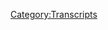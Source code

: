 {{Transcript
    | title         = [[322: July 16-17, 2019]]
    | caption       = [https://knowledgefight.libsyn.com/knowledge-fight-july-16-17-2019 Listen to this episode on Libsyn]
    | episodeNumber = [[322: July 16-17, 2019|322]]
    | length        = 01:59:10
}}

{{MessageBox
    | header     = Warning: Bot Generated Content
    | text       = This transcript was automatically generated by transcription software and likely contains many mistakes and misattributions. Please check the audio for definitive quotes, attribution, and context.
    | image      = N3yvass4myg91.webp
    | imagewidth = 50px
    | id         = warning
}}

{{TranscriptBlock
    | name      = Unknown Speaker
    | timestamp = 00:00:00.000
    | text      = Andy in Kansas. You're on the air. Thanks for holding.
}}

{{TranscriptBlock
    | name      = Unknown Speaker
    | timestamp = 00:00:03.919
    | text      = Hello Alex. I'm a first time caller. I'm a huge fan. I love your work.
}}

{{TranscriptBlock
    | name      = Unknown Speaker
    | timestamp = 00:00:07.200
    | text      = I love you.
}}

{{TranscriptBlock
    | name      = Unknown Speaker
    | timestamp = 00:00:07.599
    | text      = Hey everybody. Welcome back to Knowledge Fight. I'm Dan.
}}

{{TranscriptBlock
    | name      = Unknown Speaker
    | timestamp = 00:00:09.519
    | text      = I'm Jordan.
}}

{{TranscriptBlock
    | name      = Unknown Speaker
    | timestamp = 00:00:10.000
    | text      = We're a couple dudes. I like to sit around, drink novelty beverages,
}}

{{TranscriptBlock
    | name      = Unknown Speaker
    | timestamp = 00:00:12.480
    | text      = and talk a little bit about Alex Jones.
}}

{{TranscriptBlock
    | name      = Unknown Speaker
    | timestamp = 00:00:14.400
    | text      = Indeed we are. Dan.
}}

{{TranscriptBlock
    | name      = Unknown Speaker
    | timestamp = 00:00:16.719
    | text      = Jordan.
}}

{{TranscriptBlock
    | name      = Unknown Speaker
    | timestamp = 00:00:17.120
    | text      = Dan.
}}

{{TranscriptBlock
    | name      = Unknown Speaker
    | timestamp = 00:00:17.519
    | text      = Jordan.
}}

{{TranscriptBlock
    | name      = Unknown Speaker
    | timestamp = 00:00:18.239
    | text      = What's the longest set you've ever seen a comic do?
}}

{{TranscriptBlock
    | name      = Unknown Speaker
    | timestamp = 00:00:22.079
    | text      = Great question.
}}

{{TranscriptBlock
    | name      = Unknown Speaker
    | timestamp = 00:00:24.320
    | text      = That's the first time you've said that in 200 episodes.
}}

{{TranscriptBlock
    | name      = Unknown Speaker
    | timestamp = 00:00:26.960
    | text      = That's not true at all. That's not true at all.
}}

{{TranscriptBlock
    | name      = Unknown Speaker
    | timestamp = 00:00:28.960
    | text      = To buy myself time, I often say that.
}}

{{TranscriptBlock
    | name      = Unknown Speaker
    | timestamp = 00:00:32.560
    | text      = I don't know. I mean, live?
}}

{{TranscriptBlock
    | name      = Unknown Speaker
    | timestamp = 00:00:34.159
    | text      = Yeah.
}}

{{TranscriptBlock
    | name      = Unknown Speaker
    | timestamp = 00:00:34.479
    | text      = Probably an hour.
}}

{{TranscriptBlock
    | name      = Unknown Speaker
    | timestamp = 00:00:35.520
    | text      = Probably an hour. You've never seen...
}}

{{TranscriptBlock
    | name      = Unknown Speaker
    | timestamp = 00:00:37.119
    | text      = Because they've heard the stories that Dave Chappelle did in 20 hours.
}}

{{TranscriptBlock
    | name      = Unknown Speaker
    | timestamp = 00:00:40.719
    | text      = No. I've never seen that live.
}}

{{TranscriptBlock
    | name      = Unknown Speaker
    | timestamp = 00:00:42.479
    | text      = No, of course not.
}}

{{TranscriptBlock
    | name      = Unknown Speaker
    | timestamp = 00:00:46.000
    | text      = I've seen comics do hours for sure. Like Patton Oswalt live.
}}

{{TranscriptBlock
    | name      = Unknown Speaker
    | timestamp = 00:00:50.240
    | text      = Right.
}}

{{TranscriptBlock
    | name      = Unknown Speaker
    | timestamp = 00:00:50.719
    | text      = I saw Lavelle Crawford back in Columbia, Missouri do an hour.
}}

{{TranscriptBlock
    | name      = Unknown Speaker
    | timestamp = 00:00:53.920
    | text      = Okay.
}}

{{TranscriptBlock
    | name      = Unknown Speaker
    | timestamp = 00:00:54.399
    | text      = Could not stop laughing.
}}

{{TranscriptBlock
    | name      = Unknown Speaker
    | timestamp = 00:00:56.000
    | text      = I don't know. I saw that hour. We actually were at Deja Vu,
}}

{{TranscriptBlock
    | name      = Unknown Speaker
    | timestamp = 00:00:59.039
    | text      = the comedy club in Columbia, and saw him. We were shushed by the security guard.
}}

{{TranscriptBlock
    | name      = Unknown Speaker
    | timestamp = 00:01:04.640
    | text      = Because you were laughing too hard.
}}

{{TranscriptBlock
    | name      = Unknown Speaker
    | timestamp = 00:01:06.640
    | text      = Was this... Were you a comedian already by this, or were you younger?
}}

{{TranscriptBlock
    | name      = Unknown Speaker
    | timestamp = 00:01:10.480
    | text      = I think it was before I actually did comedy. I think it was previous to by getting into trying.
}}

{{TranscriptBlock
    | name      = Unknown Speaker
    | timestamp = 00:01:16.719
    | text      = Yeah.
}}

{{TranscriptBlock
    | name      = Unknown Speaker
    | timestamp = 00:01:16.879
    | text      = Because I think I was... Yeah. Because Deja Vu was very unfamiliar territory for me then,
}}

{{TranscriptBlock
    | name      = Unknown Speaker
    | timestamp = 00:01:21.280
    | text      = whereas once I started doing stand-up, I resented the place.
}}

{{TranscriptBlock
    | name      = Unknown Speaker
    | timestamp = 00:01:24.640
    | text      = Yeah. Was it?
}}

{{TranscriptBlock
    | name      = Unknown Speaker
    | timestamp = 00:01:25.760
    | text      = Much more negative view towards it.
}}

{{TranscriptBlock
    | name      = Unknown Speaker
    | timestamp = 00:01:27.599
    | text      = Was that one of the things that got you into actually doing it in the first place?
}}

{{TranscriptBlock
    | name      = Unknown Speaker
    | timestamp = 00:01:30.799
    | text      = Lavelle?
}}

{{TranscriptBlock
    | name      = Unknown Speaker
    | timestamp = 00:01:31.280
    | text      = Yeah.
}}

{{TranscriptBlock
    | name      = Unknown Speaker
    | timestamp = 00:01:31.680
    | text      = No, I don't think so.
}}

{{TranscriptBlock
    | name      = Unknown Speaker
    | timestamp = 00:01:32.319
    | text      = No, you don't think so?
}}

{{TranscriptBlock
    | name      = Unknown Speaker
    | timestamp = 00:01:33.120
    | text      = No, I just enjoyed it. It was...
}}

{{TranscriptBlock
    | name      = Unknown Speaker
    | timestamp = 00:01:34.319
    | text      = Oh, okay.
}}

{{TranscriptBlock
    | name      = Unknown Speaker
    | timestamp = 00:01:35.200
    | text      = I don't know. Yeah. Other than that, I don't know. Just seeing friends do 40-minute hour,
}}

{{TranscriptBlock
    | name      = Unknown Speaker
    | timestamp = 00:01:42.560
    | text      = half-hour sets.
}}

{{TranscriptBlock
    | name      = Unknown Speaker
    | timestamp = 00:01:43.439
    | text      = You never saw one of Sheehan's nights where he decides to do two and a half hours.
}}

{{TranscriptBlock
    | name      = Unknown Speaker
    | timestamp = 00:01:47.359
    | text      = Oh, Jesus.
}}

{{TranscriptBlock
    | name      = Unknown Speaker
    | timestamp = 00:01:48.560
    | text      = Not that.
}}

{{TranscriptBlock
    | name      = Unknown Speaker
    | timestamp = 00:01:49.519
    | text      = Cigars and stripes.
}}

{{TranscriptBlock
    | name      = Unknown Speaker
    | timestamp = 00:01:50.799
    | text      = I've seen him go long, but not that long.
}}

{{TranscriptBlock
    | name      = Unknown Speaker
    | timestamp = 00:01:53.680
    | text      = So, hey, Jordan, this is a podcast where I know a lot about Lavelle Crawford and Alex Jones.
}}

{{TranscriptBlock
    | name      = Unknown Speaker
    | timestamp = 00:01:58.959
    | text      = And I only know a little bit about both.
}}

{{TranscriptBlock
    | name      = Unknown Speaker
    | timestamp = 00:02:01.280
    | text      = Correct. Jordan, today what we're doing is we are going over some present-day business.
}}

{{TranscriptBlock
    | name      = Unknown Speaker
    | timestamp = 00:02:06.959
    | text      = We're going over July 16th and 17th, 2019, which is Tuesday and Wednesday of this week.
}}

{{TranscriptBlock
    | name      = Unknown Speaker
    | timestamp = 00:02:12.719
    | text      = Oh, boy.
}}

{{TranscriptBlock
    | name      = Unknown Speaker
    | timestamp = 00:02:13.280
    | text      = Man, oh, man, have I found some ludicrous bullshit.
}}

{{TranscriptBlock
    | name      = Unknown Speaker
    | timestamp = 00:02:17.280
    | text      = I'm glad to know that there's nothing really going on in the world these 16th and 17th days.
}}

{{TranscriptBlock
    | name      = Unknown Speaker
    | timestamp = 00:02:24.479
    | text      = You know, nothing really big happening. I'm sure we'll get a very toned-down
}}

{{TranscriptBlock
    | name      = Unknown Speaker
    | timestamp = 00:02:28.800
    | text      = Alex out of this one, right?
}}

{{TranscriptBlock
    | name      = Unknown Speaker
    | timestamp = 00:02:30.000
    | text      = Most likely. I think I found some impressively nonsensical shit here.
}}

{{TranscriptBlock
    | name      = Unknown Speaker
    | timestamp = 00:02:38.159
    | text      = I don't like a good bit of the stuff that we're going to go over.
}}

{{TranscriptBlock
    | name      = Unknown Speaker
    | timestamp = 00:02:42.479
    | text      = I'm not surprised.
}}

{{TranscriptBlock
    | name      = Unknown Speaker
    | timestamp = 00:02:43.439
    | text      = I'm not surprised.
}}

{{TranscriptBlock
    | name      = Unknown Speaker
    | timestamp = 00:02:44.479
    | text      = But some of it's not as bad as you might expect it to be.
}}

{{TranscriptBlock
    | name      = Unknown Speaker
    | timestamp = 00:02:46.479
    | text      = Oh, OK.
}}

{{TranscriptBlock
    | name      = Unknown Speaker
    | timestamp = 00:02:47.439
    | text      = But before we get to today's episode, I've got to take a moment to say thank you to some
}}

{{TranscriptBlock
    | name      = Unknown Speaker
    | timestamp = 00:02:50.879
    | text      = folks who have signed up and are supporting the show.
}}

{{TranscriptBlock
    | name      = Unknown Speaker
    | timestamp = 00:02:52.800
    | text      = First of all, Elaine, thank you so much. You are now a policy wonk.
}}

{{TranscriptBlock
    | name      = Unknown Speaker
    | timestamp = 00:02:56.319
    | text      = I'm a policy wonk.
}}

{{TranscriptBlock
    | name      = Unknown Speaker
    | timestamp = 00:02:57.360
    | text      = Thank you, Elaine.
}}

{{TranscriptBlock
    | name      = Unknown Speaker
    | timestamp = 00:02:57.840
    | text      = Thanks, Elaine.
}}

{{TranscriptBlock
    | name      = Unknown Speaker
    | timestamp = 00:02:58.639
    | text      = Next, Elliot, thank you so much. You are now a policy wonk.
}}

{{TranscriptBlock
    | name      = Unknown Speaker
    | timestamp = 00:03:01.759
    | text      = I'm a policy wonk.
}}

{{TranscriptBlock
    | name      = Unknown Speaker
    | timestamp = 00:03:02.879
    | text      = Thank you, Elliot.
}}

{{TranscriptBlock
    | name      = Unknown Speaker
    | timestamp = 00:03:04.159
    | text      = Next, John JC, thank you so much. You are now a policy wonk.
}}

{{TranscriptBlock
    | name      = Unknown Speaker
    | timestamp = 00:03:08.000
    | text      = I'm a policy wonk.
}}

{{TranscriptBlock
    | name      = Unknown Speaker
    | timestamp = 00:03:09.120
    | text      = Thank you, John JC.
}}

{{TranscriptBlock
    | name      = Unknown Speaker
    | timestamp = 00:03:10.639
    | text      = Johnny JC.
}}

{{TranscriptBlock
    | name      = Unknown Speaker
    | timestamp = 00:03:13.280
    | text      = Mingleheimer Schmidt. Is that how?
}}

{{TranscriptBlock
    | name      = Unknown Speaker
    | timestamp = 00:03:14.879
    | text      = Yeah, absolutely.
}}

{{TranscriptBlock
    | name      = Unknown Speaker
    | timestamp = 00:03:15.759
    | text      = Next, Maddie. Thank you so much. You're now a policy wonk.
}}

{{TranscriptBlock
    | name      = Unknown Speaker
    | timestamp = 00:03:18.560
    | text      = I'm a policy wonk.
}}

{{TranscriptBlock
    | name      = Unknown Speaker
    | timestamp = 00:03:19.599
    | text      = Thank you, Maddie.
}}

{{TranscriptBlock
    | name      = Unknown Speaker
    | timestamp = 00:03:21.439
    | text      = M-A-T-I.
}}

{{TranscriptBlock
    | name      = Unknown Speaker
    | timestamp = 00:03:22.400
    | text      = Ah.
}}

{{TranscriptBlock
    | name      = Unknown Speaker
    | timestamp = 00:03:22.960
    | text      = Cool spelling.
}}

{{TranscriptBlock
    | name      = Unknown Speaker
    | timestamp = 00:03:23.759
    | text      = Ah, OK.
}}

{{TranscriptBlock
    | name      = Unknown Speaker
    | timestamp = 00:03:24.560
    | text      = Next, Cyclops. Normal spelling.
}}

{{TranscriptBlock
    | name      = Unknown Speaker
    | timestamp = 00:03:27.439
    | text      = Thank you so much. You are now a policy wonk.
}}

{{TranscriptBlock
    | name      = Unknown Speaker
    | timestamp = 00:03:29.520
    | text      = I'm a policy wonk.
}}

{{TranscriptBlock
    | name      = Unknown Speaker
    | timestamp = 00:03:30.560
    | text      = Thank you, Cyclops.
}}

{{TranscriptBlock
    | name      = Unknown Speaker
    | timestamp = 00:03:31.680
    | text      = Yes, the boring normal spelling of Cyclops.
}}

{{TranscriptBlock
    | name      = Unknown Speaker
    | timestamp = 00:03:33.759
    | text      = Ah, yeah. Next, Owen. Thank you so much. You are now a policy wonk.
}}

{{TranscriptBlock
    | name      = Unknown Speaker
    | timestamp = 00:03:37.280
    | text      = I'm a policy wonk.
}}

{{TranscriptBlock
    | name      = Unknown Speaker
    | timestamp = 00:03:38.400
    | text      = Thanks, Owen.
}}

{{TranscriptBlock
    | name      = Unknown Speaker
    | timestamp = 00:03:39.199
    | text      = And then finally, I'd like to say thank you to somebody who donated on an elevated level.
}}

{{TranscriptBlock
    | name      = Unknown Speaker
    | timestamp = 00:03:42.560
    | text      = We appreciate it very much.
}}

{{TranscriptBlock
    | name      = Unknown Speaker
    | timestamp = 00:03:43.599
    | text      = So, Robert, thank you so much. You are now a technocrat.
}}

{{TranscriptBlock
    | name      = Unknown Speaker
    | timestamp = 00:03:47.360
    | text      = I'm a policy wonk.
}}

{{TranscriptBlock
    | name      = Unknown Speaker
    | timestamp = 00:03:48.560
    | text      = Crikey, mate. That's fantastic. Have yourself a brew.
}}

{{TranscriptBlock
    | name      = Unknown Speaker
    | timestamp = 00:03:51.599
    | text      = How's your 401k doing, bro?
}}

{{TranscriptBlock
    | name      = Unknown Speaker
    | timestamp = 00:03:53.039
    | text      = All right, we got to go full tilt boogie on this, Watson, all right?
}}

{{TranscriptBlock
    | name      = Unknown Speaker
    | timestamp = 00:03:55.840
    | text      = Let's just get down to business.
}}

{{TranscriptBlock
    | name      = Unknown Speaker
    | timestamp = 00:03:57.120
    | text      = We ain't making that money off that heroin.
}}

{{TranscriptBlock
    | name      = Unknown Speaker
    | timestamp = 00:03:59.199
    | text      = Why are you pimps so good?
}}

{{TranscriptBlock
    | name      = Unknown Speaker
    | timestamp = 00:04:01.199
    | text      = My neck is freakishly large.
}}

{{TranscriptBlock
    | name      = Unknown Speaker
    | timestamp = 00:04:02.879
    | text      = I declare info war on you.
}}

{{TranscriptBlock
    | name      = Unknown Speaker
    | timestamp = 00:04:05.520
    | text      = Thank you so much, Robert.
}}

{{TranscriptBlock
    | name      = Unknown Speaker
    | timestamp = 00:04:06.560
    | text      = Yes, thank you very much, Robert.
}}

{{TranscriptBlock
    | name      = Unknown Speaker
    | timestamp = 00:04:07.759
    | text      = If you're out there listening and you're thinking, hey, I enjoy this show.
}}

{{TranscriptBlock
    | name      = Unknown Speaker
    | timestamp = 00:04:10.080
    | text      = I'd like to support what these guys do.
}}

{{TranscriptBlock
    | name      = Unknown Speaker
    | timestamp = 00:04:11.360
    | text      = You can do that by going to our website, knowledgefight.com,
}}

{{TranscriptBlock
    | name      = Unknown Speaker
    | timestamp = 00:04:13.680
    | text      = clicking the button that says support the show.
}}

{{TranscriptBlock
    | name      = Unknown Speaker
    | timestamp = 00:04:15.039
    | text      = We would appreciate it.
}}

{{TranscriptBlock
    | name      = Unknown Speaker
    | timestamp = 00:04:15.680
    | text      = It'd be lovely.
}}

{{TranscriptBlock
    | name      = Unknown Speaker
    | timestamp = 00:04:16.720
    | text      = So before we get into this, I want to say that I was going over this and preparing it on Wednesday.
}}

{{TranscriptBlock
    | name      = Unknown Speaker
    | timestamp = 00:04:22.800
    | text      = And as anyone who pays attention to the news or social media may be aware,
}}

{{TranscriptBlock
    | name      = Unknown Speaker
    | timestamp = 00:04:27.839
    | text      = Wednesday was the day that Trump had his rally where his audience started chanting
}}

{{TranscriptBlock
    | name      = Unknown Speaker
    | timestamp = 00:04:31.680
    | text      = send her back about Representative Ilhan Omar.
}}

{{TranscriptBlock
    | name      = Unknown Speaker
    | timestamp = 00:04:34.720
    | text      = Yeah.
}}

{{TranscriptBlock
    | name      = Unknown Speaker
    | timestamp = 00:04:35.360
    | text      = And that may color some of my I'm sick of this bullshit tone that may come out a little bit
}}

{{TranscriptBlock
    | name      = Unknown Speaker
    | timestamp = 00:04:43.040
    | text      = in this episode, because a lot of the time I like to play around with like,
}}

{{TranscriptBlock
    | name      = Unknown Speaker
    | timestamp = 00:04:47.120
    | text      = well, maybe Alex means this.
}}

{{TranscriptBlock
    | name      = Unknown Speaker
    | timestamp = 00:04:49.120
    | text      = I might I might be a little more blunt in some things this episode than normal.
}}

{{TranscriptBlock
    | name      = Unknown Speaker
    | timestamp = 00:04:54.240
    | text      = Yeah, yeah.
}}

{{TranscriptBlock
    | name      = Unknown Speaker
    | timestamp = 00:04:54.879
    | text      = I think we're I think we're into full, full throated Nazis.
}}

{{TranscriptBlock
    | name      = Unknown Speaker
    | timestamp = 00:04:59.199
    | text      = Well, I don't want to comment necessarily about the government,
}}

{{TranscriptBlock
    | name      = Unknown Speaker
    | timestamp = 00:05:03.759
    | text      = but I will I will comment on propaganda techniques.
}}

{{TranscriptBlock
    | name      = Unknown Speaker
    | timestamp = 00:05:07.360
    | text      = Let's say so we get we're going to start the show on July 16th here, the Tuesday.
}}

{{TranscriptBlock
    | name      = Unknown Speaker
    | timestamp = 00:05:14.079
    | text      = And this is an interesting thing.
}}

{{TranscriptBlock
    | name      = Unknown Speaker
    | timestamp = 00:05:15.680
    | text      = Alex makes a horrible Freudian slip in the introduction to the episode.
}}

{{TranscriptBlock
    | name      = Unknown Speaker
    | timestamp = 00:05:21.600
    | text      = Ladies and gentlemen, thank you so much for joining us on this
}}

{{TranscriptBlock
    | name      = Unknown Speaker
    | timestamp = 00:05:25.519
    | text      = live Tuesday globalist transmission.
}}

{{TranscriptBlock
    | name      = Unknown Speaker
    | timestamp = 00:05:28.160
    | text      = What?
}}

{{TranscriptBlock
    | name      = Unknown Speaker
    | timestamp = 00:05:31.040
    | text      = What is the globalist?
}}

{{TranscriptBlock
    | name      = Unknown Speaker
    | timestamp = 00:05:32.160
    | text      = Oh, hold on a second.
}}

{{TranscriptBlock
    | name      = Unknown Speaker
    | timestamp = 00:05:33.759
    | text      = Just like he professes a certain type of Christianity that I now know to be Satanism,
}}

{{TranscriptBlock
    | name      = Unknown Speaker
    | timestamp = 00:05:37.680
    | text      = perhaps his anti globalism is actually him revealing he is a globalist.
}}

{{TranscriptBlock
    | name      = Unknown Speaker
    | timestamp = 00:05:41.839
    | text      = It's possible.
}}

{{TranscriptBlock
    | name      = Unknown Speaker
    | timestamp = 00:05:42.879
    | text      = And look, I know that everybody is capable of misspeaking.
}}

{{TranscriptBlock
    | name      = Unknown Speaker
    | timestamp = 00:05:46.000
    | text      = But one of the things that's so interesting to me and the reason I'm drawing focus to this
}}

{{TranscriptBlock
    | name      = Unknown Speaker
    | timestamp = 00:05:51.439
    | text      = is because Alex is really good at the intros.
}}

{{TranscriptBlock
    | name      = Unknown Speaker
    | timestamp = 00:05:54.800
    | text      = Like when he comes in, he almost never makes a mistake.
}}

{{TranscriptBlock
    | name      = Unknown Speaker
    | timestamp = 00:05:58.079
    | text      = Yeah.
}}

{{TranscriptBlock
    | name      = Unknown Speaker
    | timestamp = 00:05:58.319
    | text      = Because it's so rapid, like it's it's almost the exact same thing every time.
}}

{{TranscriptBlock
    | name      = Unknown Speaker
    | timestamp = 00:06:02.959
    | text      = Yeah.
}}

{{TranscriptBlock
    | name      = Unknown Speaker
    | timestamp = 00:06:03.199
    | text      = He talks about it being a global transmission.
}}

{{TranscriptBlock
    | name      = Unknown Speaker
    | timestamp = 00:06:05.120
    | text      = He says the date.
}}

{{TranscriptBlock
    | name      = Unknown Speaker
    | timestamp = 00:06:06.240
    | text      = He says he'll be back, Lord willing, tomorrow.
}}

{{TranscriptBlock
    | name      = Unknown Speaker
    | timestamp = 00:06:08.800
    | text      = Right.
}}

{{TranscriptBlock
    | name      = Unknown Speaker
    | timestamp = 00:06:09.360
    | text      = Those things are just every single day.
}}

{{TranscriptBlock
    | name      = Unknown Speaker
    | timestamp = 00:06:12.319
    | text      = The repetition has become script.
}}

{{TranscriptBlock
    | name      = Unknown Speaker
    | timestamp = 00:06:15.360
    | text      = So when he says this is a globalist transmission, that's a pretty big,
}}

{{TranscriptBlock
    | name      = Unknown Speaker
    | timestamp = 00:06:20.000
    | text      = you know, departure from the script.
}}

{{TranscriptBlock
    | name      = Unknown Speaker
    | timestamp = 00:06:22.480
    | text      = And it probably would just be like, haha, that's funny.
}}

{{TranscriptBlock
    | name      = Unknown Speaker
    | timestamp = 00:06:24.959
    | text      = You're stupid.
}}

{{TranscriptBlock
    | name      = Unknown Speaker
    | timestamp = 00:06:25.759
    | text      = But on the 17th, he says this.
}}

{{TranscriptBlock
    | name      = Unknown Speaker
    | timestamp = 00:06:28.800
    | text      = It's Wednesday, July 19th, the year 2019.
}}

{{TranscriptBlock
    | name      = Unknown Speaker
    | timestamp = 00:06:33.920
    | text      = So it's not July 19th on Wednesday.
}}

{{TranscriptBlock
    | name      = Unknown Speaker
    | timestamp = 00:06:36.160
    | text      = No, it's the 17th on on Wednesday.
}}

{{TranscriptBlock
    | name      = Unknown Speaker
    | timestamp = 00:06:39.040
    | text      = What the fuck is happening?
}}

{{TranscriptBlock
    | name      = Unknown Speaker
    | timestamp = 00:06:40.240
    | text      = So the only thing is, I believe that he's losing control of some of these more scripted.
}}

{{TranscriptBlock
    | name      = Unknown Speaker
    | timestamp = 00:06:45.920
    | text      = He's shook.
}}

{{TranscriptBlock
    | name      = Unknown Speaker
    | timestamp = 00:06:47.120
    | text      = Yeah, because I mean, I don't want to make a mountain out of a molehill,
}}

{{TranscriptBlock
    | name      = Unknown Speaker
    | timestamp = 00:06:51.839
    | text      = but I do not hear him screw up the intro very often.
}}

{{TranscriptBlock
    | name      = Unknown Speaker
    | timestamp = 00:06:55.120
    | text      = And in two days, two pretty substantial departures from the norm.
}}

{{TranscriptBlock
    | name      = Unknown Speaker
    | timestamp = 00:07:00.800
    | text      = Globalist transmission and getting the date wrong are like,
}}

{{TranscriptBlock
    | name      = Unknown Speaker
    | timestamp = 00:07:03.920
    | text      = those are, you know, those substantial fuckups.
}}

{{TranscriptBlock
    | name      = Unknown Speaker
    | timestamp = 00:07:07.040
    | text      = That's interesting.
}}

{{TranscriptBlock
    | name      = Unknown Speaker
    | timestamp = 00:07:08.000
    | text      = Yeah.
}}

{{TranscriptBlock
    | name      = Unknown Speaker
    | timestamp = 00:07:08.639
    | text      = I don't think it means anything.
}}

{{TranscriptBlock
    | name      = Unknown Speaker
    | timestamp = 00:07:09.680
    | text      = I just think he maybe is phoning it in a little bit.
}}

{{TranscriptBlock
    | name      = Unknown Speaker
    | timestamp = 00:07:12.160
    | text      = Could be.
}}

{{TranscriptBlock
    | name      = Unknown Speaker
    | timestamp = 00:07:12.800
    | text      = Even his subconscious doesn't give a shit anymore.
}}

{{TranscriptBlock
    | name      = Unknown Speaker
    | timestamp = 00:07:16.160
    | text      = So on the 16th, he starts off on a narrative that I've heard him talk about before,
}}

{{TranscriptBlock
    | name      = Unknown Speaker
    | timestamp = 00:07:20.959
    | text      = but I felt the way he was talking about it deserved a little bit of attention.
}}

{{TranscriptBlock
    | name      = Unknown Speaker
    | timestamp = 00:07:25.920
    | text      = It's been declassified that the Ford Foundation, the CIA and others by the 50s
}}

{{TranscriptBlock
    | name      = Unknown Speaker
    | timestamp = 00:07:30.800
    | text      = sort of tried to direct Hollywood and things to become destructive,
}}

{{TranscriptBlock
    | name      = Unknown Speaker
    | timestamp = 00:07:35.360
    | text      = because TV was pretty wholesome that first decade.
}}

{{TranscriptBlock
    | name      = Unknown Speaker
    | timestamp = 00:07:37.199
    | text      = But it was just tricking us that it was safe then.
}}

{{TranscriptBlock
    | name      = Unknown Speaker
    | timestamp = 00:07:39.199
    | text      = So we take on the Trojan horse.
}}

{{TranscriptBlock
    | name      = Unknown Speaker
    | timestamp = 00:07:42.560
    | text      = And they openly stated, we make a whole film on this, anybody can research it,
}}

{{TranscriptBlock
    | name      = Unknown Speaker
    | timestamp = 00:07:48.079
    | text      = that they wanted to destroy the attention span.
}}

{{TranscriptBlock
    | name      = Unknown Speaker
    | timestamp = 00:07:51.279
    | text      = Because if they could get rid of an attention span,
}}

{{TranscriptBlock
    | name      = Unknown Speaker
    | timestamp = 00:07:53.199
    | text      = people wouldn't remember the lie from the last lie from the truth.
}}

{{TranscriptBlock
    | name      = Unknown Speaker
    | timestamp = 00:07:57.600
    | text      = And we'd have the memories of goldfish.
}}

{{TranscriptBlock
    | name      = Unknown Speaker
    | timestamp = 00:07:59.279
    | text      = So, hey, you know, the Ford Foundation, you know, their terrible Sesame Street funding.
}}

{{TranscriptBlock
    | name      = Unknown Speaker
    | timestamp = 00:08:09.120
    | text      = Yeah, that did it.
}}

{{TranscriptBlock
    | name      = Unknown Speaker
    | timestamp = 00:08:10.959
    | text      = That did it.
}}

{{TranscriptBlock
    | name      = Unknown Speaker
    | timestamp = 00:08:11.839
    | text      = Trojan horse dust.
}}

{{TranscriptBlock
    | name      = Unknown Speaker
    | timestamp = 00:08:12.879
    | text      = The very idea of a nefarious global cabal setting out to create televisions
}}

{{TranscriptBlock
    | name      = Unknown Speaker
    | timestamp = 00:08:17.439
    | text      = in order to destroy the attention span of the population.
}}

{{TranscriptBlock
    | name      = Unknown Speaker
    | timestamp = 00:08:20.000
    | text      = That's exactly the sort of unhinged stupid fantasy
}}

{{TranscriptBlock
    | name      = Unknown Speaker
    | timestamp = 00:08:22.560
    | text      = you'd expect to come out of the mouth of this fucking idiot.
}}

{{TranscriptBlock
    | name      = Unknown Speaker
    | timestamp = 00:08:24.959
    | text      = He's relying on fake studies, bad information, meaningless terms
}}

{{TranscriptBlock
    | name      = Unknown Speaker
    | timestamp = 00:08:28.079
    | text      = and a completely made up declassified document
}}

{{TranscriptBlock
    | name      = Unknown Speaker
    | timestamp = 00:08:30.480
    | text      = in order to lie to his audience about how it's all a Trojan horse in their home
}}

{{TranscriptBlock
    | name      = Unknown Speaker
    | timestamp = 00:08:34.960
    | text      = that's going to destroy their attention span.
}}

{{TranscriptBlock
    | name      = Unknown Speaker
    | timestamp = 00:08:36.799
    | text      = So you'll be easily trickable by these globalist minions.
}}

{{TranscriptBlock
    | name      = Unknown Speaker
    | timestamp = 00:08:40.480
    | text      = All media except Infowars is unsafe.
}}

{{TranscriptBlock
    | name      = Unknown Speaker
    | timestamp = 00:08:42.799
    | text      = Don't trust anything but me.
}}

{{TranscriptBlock
    | name      = Unknown Speaker
    | timestamp = 00:08:44.799
    | text      = That's really the point behind it.
}}

{{TranscriptBlock
    | name      = Unknown Speaker
    | timestamp = 00:08:46.399
    | text      = Yeah.
}}

{{TranscriptBlock
    | name      = Unknown Speaker
    | timestamp = 00:08:47.120
    | text      = Alex constantly talks about how our attention spans are now shorter than a goldfish.
}}

{{TranscriptBlock
    | name      = Unknown Speaker
    | timestamp = 00:08:50.639
    | text      = You heard him say it right there.
}}

{{TranscriptBlock
    | name      = Unknown Speaker
    | timestamp = 00:08:52.559
    | text      = He does that because it's a great mental image.
}}

{{TranscriptBlock
    | name      = Unknown Speaker
    | timestamp = 00:08:54.320
    | text      = We've all seen goldfish before.
}}

{{TranscriptBlock
    | name      = Unknown Speaker
    | timestamp = 00:08:55.759
    | text      = They don't seem to be all that into reading, you know.
}}

{{TranscriptBlock
    | name      = Unknown Speaker
    | timestamp = 00:08:59.360
    | text      = They've done follow up studies and it's not true.
}}

{{TranscriptBlock
    | name      = Unknown Speaker
    | timestamp = 00:09:01.360
    | text      = Goldfish actually have a significant memory.
}}

{{TranscriptBlock
    | name      = Unknown Speaker
    | timestamp = 00:09:04.399
    | text      = They finished Dostoevsky, which is more than you can say.
}}

{{TranscriptBlock
    | name      = Unknown Speaker
    | timestamp = 00:09:08.159
    | text      = What, me?
}}

{{TranscriptBlock
    | name      = Unknown Speaker
    | timestamp = 00:09:09.200
    | text      = All of Dostoevsky?
}}

{{TranscriptBlock
    | name      = Unknown Speaker
    | timestamp = 00:09:10.559
    | text      = Or that I killed him?
}}

{{TranscriptBlock
    | name      = Unknown Speaker
    | timestamp = 00:09:12.080
    | text      = Either.
}}

{{TranscriptBlock
    | name      = Unknown Speaker
    | timestamp = 00:09:12.559
    | text      = They finished him off.
}}

{{TranscriptBlock
    | name      = Unknown Speaker
    | timestamp = 00:09:13.679
    | text      = Unfortunately, Alex is just repeating something he read in a study
}}

{{TranscriptBlock
    | name      = Unknown Speaker
    | timestamp = 00:09:16.639
    | text      = that went viral years ago but has since been thoroughly discredited.
}}

{{TranscriptBlock
    | name      = Unknown Speaker
    | timestamp = 00:09:20.240
    | text      = This piece of salacious info comes from a 2015 study
}}

{{TranscriptBlock
    | name      = Unknown Speaker
    | timestamp = 00:09:24.399
    | text      = the Consumer Insights team of Microsoft Canada.
}}

{{TranscriptBlock
    | name      = Unknown Speaker
    | timestamp = 00:09:27.759
    | text      = But in 2017, the BBC looked into the study and found some problems.
}}

{{TranscriptBlock
    | name      = Unknown Speaker
    | timestamp = 00:09:31.919
    | text      = The first was that the stuff about attention span
}}

{{TranscriptBlock
    | name      = Unknown Speaker
    | timestamp = 00:09:34.480
    | text      = was just something that was cited in the Microsoft report
}}

{{TranscriptBlock
    | name      = Unknown Speaker
    | timestamp = 00:09:37.360
    | text      = but didn't have to do with their actual research.
}}

{{TranscriptBlock
    | name      = Unknown Speaker
    | timestamp = 00:09:40.080
    | text      = It was allegedly from a source called Statistic Brain,
}}

{{TranscriptBlock
    | name      = Unknown Speaker
    | timestamp = 00:09:43.200
    | text      = who in turn were taking the information from the quote
}}

{{TranscriptBlock
    | name      = Unknown Speaker
    | timestamp = 00:09:46.080
    | text      = National Center for Biotechnology Information
}}

{{TranscriptBlock
    | name      = Unknown Speaker
    | timestamp = 00:09:48.480
    | text      = at the US National Library of Medicine and the Associated Press.
}}

{{TranscriptBlock
    | name      = Unknown Speaker
    | timestamp = 00:09:52.879
    | text      = Simon Mabin at the BBC reached out to all these entities
}}

{{TranscriptBlock
    | name      = Unknown Speaker
    | timestamp = 00:09:55.840
    | text      = and none of them could find any research that backed up the claims
}}

{{TranscriptBlock
    | name      = Unknown Speaker
    | timestamp = 00:09:58.480
    | text      = that were made on Statistic Brain,
}}

{{TranscriptBlock
    | name      = Unknown Speaker
    | timestamp = 00:10:00.240
    | text      = which were then included in the Microsoft Canada report
}}

{{TranscriptBlock
    | name      = Unknown Speaker
    | timestamp = 00:10:03.120
    | text      = and then repeated tirelessly by dumb fucks like Alex Jones
}}

{{TranscriptBlock
    | name      = Unknown Speaker
    | timestamp = 00:10:06.320
    | text      = who want to convince everyone that the modern world
}}

{{TranscriptBlock
    | name      = Unknown Speaker
    | timestamp = 00:10:08.480
    | text      = is built on a satanic plot to hurt white people.
}}

{{TranscriptBlock
    | name      = Unknown Speaker
    | timestamp = 00:10:11.440
    | text      = Of course, it also was repeated exhaustively by well-meaning
}}

{{TranscriptBlock
    | name      = Unknown Speaker
    | timestamp = 00:10:14.080
    | text      = but maybe not all that thorough media outlets
}}

{{TranscriptBlock
    | name      = Unknown Speaker
    | timestamp = 00:10:16.559
    | text      = who were hunting for an easy human interest story to report
}}

{{TranscriptBlock
    | name      = Unknown Speaker
    | timestamp = 00:10:19.519
    | text      = and before you know it, the idea had the appearance of credibility
}}

{{TranscriptBlock
    | name      = Unknown Speaker
    | timestamp = 00:10:23.759
    | text      = when in reality it might as well have just been made up out of thin air.
}}

{{TranscriptBlock
    | name      = Unknown Speaker
    | timestamp = 00:10:27.279
    | text      = But that's not the only problem with this notion.
}}

{{TranscriptBlock
    | name      = Unknown Speaker
    | timestamp = 00:10:30.080
    | text      = The bigger issue is that attention span,
}}

{{TranscriptBlock
    | name      = Unknown Speaker
    | timestamp = 00:10:32.240
    | text      = when you talk about it like this, is a meaningless term.
}}

{{TranscriptBlock
    | name      = Unknown Speaker
    | timestamp = 00:10:34.879
    | text      = What does it even mean?
}}

{{TranscriptBlock
    | name      = Unknown Speaker
    | timestamp = 00:10:36.000
    | text      = How long you can pay attention to something?
}}

{{TranscriptBlock
    | name      = Unknown Speaker
    | timestamp = 00:10:38.240
    | text      = How is intention calculated into the measurement?
}}

{{TranscriptBlock
    | name      = Unknown Speaker
    | timestamp = 00:10:40.960
    | text      = I mean, obviously if you were trying to pay attention to something
}}

{{TranscriptBlock
    | name      = Unknown Speaker
    | timestamp = 00:10:43.440
    | text      = you'd pay attention to it longer than if you weren't.
}}

{{TranscriptBlock
    | name      = Unknown Speaker
    | timestamp = 00:10:45.919
    | text      = Or if you're interested in the things you're paying attention to
}}

{{TranscriptBlock
    | name      = Unknown Speaker
    | timestamp = 00:10:48.320
    | text      = you'd fucking be able to pay attention to it longer than nine seconds.
}}

{{TranscriptBlock
    | name      = Unknown Speaker
    | timestamp = 00:10:52.000
    | text      = If this alleged attention span stat had any real-world meaning
}}

{{TranscriptBlock
    | name      = Unknown Speaker
    | timestamp = 00:10:55.120
    | text      = no one could watch a movie or TV show
}}

{{TranscriptBlock
    | name      = Unknown Speaker
    | timestamp = 00:10:57.279
    | text      = without being completely overwhelmed and lost.
}}

{{TranscriptBlock
    | name      = Unknown Speaker
    | timestamp = 00:11:00.320
    | text      = It doesn't mean anything.
}}

{{TranscriptBlock
    | name      = Unknown Speaker
    | timestamp = 00:11:02.080
    | text      = People who study attention would never think about attention
}}

{{TranscriptBlock
    | name      = Unknown Speaker
    | timestamp = 00:11:04.879
    | text      = in the way Alex is presenting the idea.
}}

{{TranscriptBlock
    | name      = Unknown Speaker
    | timestamp = 00:11:07.360
    | text      = Humans pay attention to things differently
}}

{{TranscriptBlock
    | name      = Unknown Speaker
    | timestamp = 00:11:09.200
    | text      = depending on how much it appears the situation they're in requires them to.
}}

{{TranscriptBlock
    | name      = Unknown Speaker
    | timestamp = 00:11:13.120
    | text      = It's like effort in that way.
}}

{{TranscriptBlock
    | name      = Unknown Speaker
    | timestamp = 00:11:15.039
    | text      = You're kind of able to discern how much effort a certain task is going to require
}}

{{TranscriptBlock
    | name      = Unknown Speaker
    | timestamp = 00:11:18.720
    | text      = and then you subconsciously decide whether or not
}}

{{TranscriptBlock
    | name      = Unknown Speaker
    | timestamp = 00:11:20.879
    | text      = you're interested in exerting that amount of effort
}}

{{TranscriptBlock
    | name      = Unknown Speaker
    | timestamp = 00:11:23.200
    | text      = in the service of completing that task.
}}

{{TranscriptBlock
    | name      = Unknown Speaker
    | timestamp = 00:11:25.759
    | text      = 300,000 people just turned this podcast on.
}}

{{TranscriptBlock
    | name      = Unknown Speaker
    | timestamp = 00:11:29.600
    | text      = They decided it's not working.
}}

{{TranscriptBlock
    | name      = Unknown Speaker
    | timestamp = 00:11:31.200
    | text      = They were like, it turns out he just explained what we're doing
}}

{{TranscriptBlock
    | name      = Unknown Speaker
    | timestamp = 00:11:34.080
    | text      = and it's not worth it.
}}

{{TranscriptBlock
    | name      = Unknown Speaker
    | timestamp = 00:11:35.039
    | text      = That's a subconscious conscious decision that you're making
}}

{{TranscriptBlock
    | name      = Unknown Speaker
    | timestamp = 00:11:38.080
    | text      = and I respect you for it.
}}

{{TranscriptBlock
    | name      = Unknown Speaker
    | timestamp = 00:11:39.200
    | text      = The very idea of what Alex is talking about is stupid.
}}

{{TranscriptBlock
    | name      = Unknown Speaker
    | timestamp = 00:11:42.639
    | text      = What is it about TV that's so crippling to a person's attention span?
}}

{{TranscriptBlock
    | name      = Unknown Speaker
    | timestamp = 00:11:46.159
    | text      = Is it the physical TV screen?
}}

{{TranscriptBlock
    | name      = Unknown Speaker
    | timestamp = 00:11:47.919
    | text      = Because if that's the case then the exact same damage
}}

{{TranscriptBlock
    | name      = Unknown Speaker
    | timestamp = 00:11:50.240
    | text      = can be caused by watching Alex's shit.
}}

{{TranscriptBlock
    | name      = Unknown Speaker
    | timestamp = 00:11:52.399
    | text      = Is it the constant changing of topics on the TV news?
}}

{{TranscriptBlock
    | name      = Unknown Speaker
    | timestamp = 00:11:55.519
    | text      = Because if it's that, Alex jumps from subject to subject
}}

{{TranscriptBlock
    | name      = Unknown Speaker
    | timestamp = 00:11:58.159
    | text      = at a far quicker and more disorienting pace
}}

{{TranscriptBlock
    | name      = Unknown Speaker
    | timestamp = 00:12:00.720
    | text      = than any TV news show I've ever seen
}}

{{TranscriptBlock
    | name      = Unknown Speaker
    | timestamp = 00:12:03.039
    | text      = and he's constantly playing a distraction game
}}

{{TranscriptBlock
    | name      = Unknown Speaker
    | timestamp = 00:12:05.200
    | text      = of vaguely referencing one thing
}}

{{TranscriptBlock
    | name      = Unknown Speaker
    | timestamp = 00:12:07.039
    | text      = than jumping to another subject without ever getting into
}}

{{TranscriptBlock
    | name      = Unknown Speaker
    | timestamp = 00:12:09.440
    | text      = what he was talking about to begin with.
}}

{{TranscriptBlock
    | name      = Unknown Speaker
    | timestamp = 00:12:11.440
    | text      = He's talking shit.
}}

{{TranscriptBlock
    | name      = Unknown Speaker
    | timestamp = 00:12:13.360
    | text      = There's no reality to the idea
}}

{{TranscriptBlock
    | name      = Unknown Speaker
    | timestamp = 00:12:15.360
    | text      = that your actual attention span is being shortened.
}}

{{TranscriptBlock
    | name      = Unknown Speaker
    | timestamp = 00:12:18.559
    | text      = And the only possible approach to take towards this
}}

{{TranscriptBlock
    | name      = Unknown Speaker
    | timestamp = 00:12:21.519
    | text      = is possibly this.
}}

{{TranscriptBlock
    | name      = Unknown Speaker
    | timestamp = 00:12:23.919
    | text      = As society modernizes, our ability to convey information
}}

{{TranscriptBlock
    | name      = Unknown Speaker
    | timestamp = 00:12:27.200
    | text      = more succinctly and quickly has greatly increased.
}}

{{TranscriptBlock
    | name      = Unknown Speaker
    | timestamp = 00:12:30.559
    | text      = With the advent of the internet,
}}

{{TranscriptBlock
    | name      = Unknown Speaker
    | timestamp = 00:12:31.759
    | text      = the ability to disseminate that information in little chunks
}}

{{TranscriptBlock
    | name      = Unknown Speaker
    | timestamp = 00:12:34.799
    | text      = has allowed people to take in information
}}

{{TranscriptBlock
    | name      = Unknown Speaker
    | timestamp = 00:12:37.200
    | text      = without exerting a great deal of attention,
}}

{{TranscriptBlock
    | name      = Unknown Speaker
    | timestamp = 00:12:39.519
    | text      = which has possibly trained people to expect not to
}}

{{TranscriptBlock
    | name      = Unknown Speaker
    | timestamp = 00:12:42.240
    | text      = have to pay attention to things for very long
}}

{{TranscriptBlock
    | name      = Unknown Speaker
    | timestamp = 00:12:44.639
    | text      = while still expecting some information being expressed.
}}

{{TranscriptBlock
    | name      = Unknown Speaker
    | timestamp = 00:12:51.600
    | text      = If that's Alex's conspiracy that he wants to make,
}}

{{TranscriptBlock
    | name      = Unknown Speaker
    | timestamp = 00:12:54.879
    | text      = I'm listening.
}}

{{TranscriptBlock
    | name      = Unknown Speaker
    | timestamp = 00:12:56.000
    | text      = But I'd probably also bring up that, you know,
}}

{{TranscriptBlock
    | name      = Unknown Speaker
    | timestamp = 00:12:58.480
    | text      = if that's the conspiracy, he's an active participant in it.
}}

{{TranscriptBlock
    | name      = Unknown Speaker
    | timestamp = 00:13:01.679
    | text      = Especially these days, he seems completely obsessed with memes.
}}

{{TranscriptBlock
    | name      = Unknown Speaker
    | timestamp = 00:13:05.039
    | text      = He's run meme contests, he calls himself the meme machine,
}}

{{TranscriptBlock
    | name      = Unknown Speaker
    | timestamp = 00:13:08.720
    | text      = he has weirdos like Carpe Donkdom on his show
}}

{{TranscriptBlock
    | name      = Unknown Speaker
    | timestamp = 00:13:11.440
    | text      = whose only relevance in the world at this point
}}

{{TranscriptBlock
    | name      = Unknown Speaker
    | timestamp = 00:13:13.440
    | text      = is that they make memes.
}}

{{TranscriptBlock
    | name      = Unknown Speaker
    | timestamp = 00:13:15.519
    | text      = Love him or hate him,
}}

{{TranscriptBlock
    | name      = Unknown Speaker
    | timestamp = 00:13:16.559
    | text      = memes are probably the method of conveying information
}}

{{TranscriptBlock
    | name      = Unknown Speaker
    | timestamp = 00:13:19.039
    | text      = that requires the least attention imaginable.
}}

{{TranscriptBlock
    | name      = Unknown Speaker
    | timestamp = 00:13:21.919
    | text      = And Alex seems totally fine with people being trained
}}

{{TranscriptBlock
    | name      = Unknown Speaker
    | timestamp = 00:13:24.000
    | text      = to take in information that way, exerting zero attention.
}}

{{TranscriptBlock
    | name      = Unknown Speaker
    | timestamp = 00:13:27.519
    | text      = It's almost passive. This is not a defense in any way,
}}

{{TranscriptBlock
    | name      = Unknown Speaker
    | timestamp = 00:13:32.879
    | text      = but you can still require memes.
}}

{{TranscriptBlock
    | name      = Unknown Speaker
    | timestamp = 00:13:37.919
    | text      = In fact, maybe you do require memes to spread
}}

{{TranscriptBlock
    | name      = Unknown Speaker
    | timestamp = 00:13:41.679
    | text      = your information now,
}}

{{TranscriptBlock
    | name      = Unknown Speaker
    | timestamp = 00:13:43.279
    | text      = but you can also still resent that you have to do so.
}}

{{TranscriptBlock
    | name      = Unknown Speaker
    | timestamp = 00:13:46.240
    | text      = You know, like you can do both.
}}

{{TranscriptBlock
    | name      = Unknown Speaker
    | timestamp = 00:13:47.759
    | text      = Alex doesn't seem to resent it.
}}

{{TranscriptBlock
    | name      = Unknown Speaker
    | timestamp = 00:13:48.879
    | text      = He doesn't seem to resent it.
}}

{{TranscriptBlock
    | name      = Unknown Speaker
    | timestamp = 00:13:49.919
    | text      = Yeah, of course he does.
}}

{{TranscriptBlock
    | name      = Unknown Speaker
    | timestamp = 00:13:51.039
    | text      = But I mean, you know.
}}

{{TranscriptBlock
    | name      = Unknown Speaker
    | timestamp = 00:13:52.399
    | text      = And I'm not talking shit on memes,
}}

{{TranscriptBlock
    | name      = Unknown Speaker
    | timestamp = 00:13:54.080
    | text      = although my very well-stated anti-meme position.
}}

{{TranscriptBlock
    | name      = Unknown Speaker
    | timestamp = 00:13:56.799
    | text      = I'm not deriding the entirety of memes and meme culture,
}}

{{TranscriptBlock
    | name      = Unknown Speaker
    | timestamp = 00:14:03.120
    | text      = memes of communication through memes.
}}

{{TranscriptBlock
    | name      = Unknown Speaker
    | timestamp = 00:14:05.279
    | text      = I'm just saying that like,
}}

{{TranscriptBlock
    | name      = Unknown Speaker
    | timestamp = 00:14:06.480
    | text      = if your concern is people being trained
}}

{{TranscriptBlock
    | name      = Unknown Speaker
    | timestamp = 00:14:08.799
    | text      = to have a shorter attention span,
}}

{{TranscriptBlock
    | name      = Unknown Speaker
    | timestamp = 00:14:10.639
    | text      = you should suspect one is memes right now.
}}

{{TranscriptBlock
    | name      = Unknown Speaker
    | timestamp = 00:14:14.080
    | text      = You should be staunchly opposed to that method
}}

{{TranscriptBlock
    | name      = Unknown Speaker
    | timestamp = 00:14:17.039
    | text      = of transmitting information.
}}

{{TranscriptBlock
    | name      = Unknown Speaker
    | timestamp = 00:14:18.559
    | text      = Or, I don't know, cartoons?
}}

{{TranscriptBlock
    | name      = Unknown Speaker
    | timestamp = 00:14:20.480
    | text      = Like political cartoons?
}}

{{TranscriptBlock
    | name      = Unknown Speaker
    | timestamp = 00:14:21.759
    | text      = Right.
}}

{{TranscriptBlock
    | name      = Unknown Speaker
    | timestamp = 00:14:22.159
    | text      = Like that's a real,
}}

{{TranscriptBlock
    | name      = Unknown Speaker
    | timestamp = 00:14:23.200
    | text      = you don't have to pay much attention to that.
}}

{{TranscriptBlock
    | name      = Unknown Speaker
    | timestamp = 00:14:24.799
    | text      = Yeah.
}}

{{TranscriptBlock
    | name      = Unknown Speaker
    | timestamp = 00:14:25.200
    | text      = So you should be against all those things.
}}

{{TranscriptBlock
    | name      = Unknown Speaker
    | timestamp = 00:14:27.120
    | text      = I mean, unless you're looking at a Ben Garrison cartoon,
}}

{{TranscriptBlock
    | name      = Unknown Speaker
    | timestamp = 00:14:29.519
    | text      = in which case you gotta,
}}

{{TranscriptBlock
    | name      = Unknown Speaker
    | timestamp = 00:14:30.480
    | text      = it takes a while to get all the names figured out.
}}

{{TranscriptBlock
    | name      = Unknown Speaker
    | timestamp = 00:14:33.440
    | text      = And then you have to figure out what the fuck it is
}}

{{TranscriptBlock
    | name      = Unknown Speaker
    | timestamp = 00:14:35.120
    | text      = he's trying to say in the first place.
}}

{{TranscriptBlock
    | name      = Unknown Speaker
    | timestamp = 00:14:37.039
    | text      = And all he's really trying to say, I think,
}}

{{TranscriptBlock
    | name      = Unknown Speaker
    | timestamp = 00:14:38.559
    | text      = is that Trump has great pecs.
}}

{{TranscriptBlock
    | name      = Unknown Speaker
    | timestamp = 00:14:40.399
    | text      = That does seem to be a...
}}

{{TranscriptBlock
    | name      = Unknown Speaker
    | timestamp = 00:14:42.399
    | text      = Recurring theme?
}}

{{TranscriptBlock
    | name      = Unknown Speaker
    | timestamp = 00:14:43.200
    | text      = Yeah.
}}

{{TranscriptBlock
    | name      = Unknown Speaker
    | timestamp = 00:14:44.159
    | text      = I can find no evidence of the Globalists
}}

{{TranscriptBlock
    | name      = Unknown Speaker
    | timestamp = 00:14:46.080
    | text      = or Ford Foundation publishing a plan
}}

{{TranscriptBlock
    | name      = Unknown Speaker
    | timestamp = 00:14:47.919
    | text      = to ruin the public attention span with TV and the media.
}}

{{TranscriptBlock
    | name      = Unknown Speaker
    | timestamp = 00:14:50.960
    | text      = So they'd be able to,
}}

{{TranscriptBlock
    | name      = Unknown Speaker
    | timestamp = 00:14:52.000
    | text      = people wouldn't be able to remember
}}

{{TranscriptBlock
    | name      = Unknown Speaker
    | timestamp = 00:14:53.360
    | text      = what was being talked about previously,
}}

{{TranscriptBlock
    | name      = Unknown Speaker
    | timestamp = 00:14:55.120
    | text      = I can't find any declassified documents
}}

{{TranscriptBlock
    | name      = Unknown Speaker
    | timestamp = 00:14:57.519
    | text      = that attest to this,
}}

{{TranscriptBlock
    | name      = Unknown Speaker
    | timestamp = 00:14:58.399
    | text      = but you know what it does match up pretty closely with?
}}

{{TranscriptBlock
    | name      = Unknown Speaker
    | timestamp = 00:15:01.200
    | text      = The Protocols of the Elders of Sion.
}}

{{TranscriptBlock
    | name      = Unknown Speaker
    | timestamp = 00:15:03.279
    | text      = You're right.
}}

{{TranscriptBlock
    | name      = Unknown Speaker
    | timestamp = 00:15:08.000
    | text      = Here's from Protocol Number 13.
}}

{{TranscriptBlock
    | name      = Unknown Speaker
    | timestamp = 00:15:11.039
    | text      = Agents taken onto our press from among the goyim
}}

{{TranscriptBlock
    | name      = Unknown Speaker
    | timestamp = 00:15:13.840
    | text      = will, at our orders,
}}

{{TranscriptBlock
    | name      = Unknown Speaker
    | timestamp = 00:15:15.039
    | text      = discuss anything which is inconvenient
}}

{{TranscriptBlock
    | name      = Unknown Speaker
    | timestamp = 00:15:17.039
    | text      = for us to issue directly in official documents.
}}

{{TranscriptBlock
    | name      = Unknown Speaker
    | timestamp = 00:15:19.679
    | text      = And meanwhile,
}}

{{TranscriptBlock
    | name      = Unknown Speaker
    | timestamp = 00:15:20.639
    | text      = quietly amid the din of the discussion so raised,
}}

{{TranscriptBlock
    | name      = Unknown Speaker
    | timestamp = 00:15:24.080
    | text      = we shall simply take and carry through such measures
}}

{{TranscriptBlock
    | name      = Unknown Speaker
    | timestamp = 00:15:27.200
    | text      = as we wish,
}}

{{TranscriptBlock
    | name      = Unknown Speaker
    | timestamp = 00:15:28.080
    | text      = and then offer them to the public as accomplished fact.
}}

{{TranscriptBlock
    | name      = Unknown Speaker
    | timestamp = 00:15:31.360
    | text      = No one will dare to demand the abrogation
}}

{{TranscriptBlock
    | name      = Unknown Speaker
    | timestamp = 00:15:33.279
    | text      = of a matter once settled,
}}

{{TranscriptBlock
    | name      = Unknown Speaker
    | timestamp = 00:15:34.639
    | text      = all the more so as it will be represented as an improvement.
}}

{{TranscriptBlock
    | name      = Unknown Speaker
    | timestamp = 00:15:38.960
    | text      = And immediately,
}}

{{TranscriptBlock
    | name      = Unknown Speaker
    | timestamp = 00:15:39.919
    | text      = the press will distract the current of thought
}}

{{TranscriptBlock
    | name      = Unknown Speaker
    | timestamp = 00:15:41.919
    | text      = towards new questions.
}}

{{TranscriptBlock
    | name      = Unknown Speaker
    | timestamp = 00:15:43.200
    | text      = And then parenthetically,
}}

{{TranscriptBlock
    | name      = Unknown Speaker
    | timestamp = 00:15:44.480
    | text      = have we not trained people always
}}

{{TranscriptBlock
    | name      = Unknown Speaker
    | timestamp = 00:15:46.159
    | text      = to be seeking something new?
}}

{{TranscriptBlock
    | name      = Unknown Speaker
    | timestamp = 00:15:48.240
    | text      = In the discussions of these new questions,
}}

{{TranscriptBlock
    | name      = Unknown Speaker
    | timestamp = 00:15:50.480
    | text      = will throw themselves
}}

{{TranscriptBlock
    | name      = Unknown Speaker
    | timestamp = 00:15:51.759
    | text      = those of the brainless dispensers of fortunes
}}

{{TranscriptBlock
    | name      = Unknown Speaker
    | timestamp = 00:15:54.399
    | text      = who are not able even now to understand
}}

{{TranscriptBlock
    | name      = Unknown Speaker
    | timestamp = 00:15:56.799
    | text      = that they have not the remotest conception
}}

{{TranscriptBlock
    | name      = Unknown Speaker
    | timestamp = 00:15:58.879
    | text      = about the matters which they undertake to discuss.
}}

{{TranscriptBlock
    | name      = Unknown Speaker
    | timestamp = 00:16:01.600
    | text      = You know, that is absolutely an example
}}

{{TranscriptBlock
    | name      = Unknown Speaker
    | timestamp = 00:16:04.480
    | text      = of the difference in communication styles,
}}

{{TranscriptBlock
    | name      = Unknown Speaker
    | timestamp = 00:16:07.600
    | text      = because what that really just said there was like,
}}

{{TranscriptBlock
    | name      = Unknown Speaker
    | timestamp = 00:16:09.840
    | text      = uh, we're going to shorten people's attention span,
}}

{{TranscriptBlock
    | name      = Unknown Speaker
    | timestamp = 00:16:12.639
    | text      = and they took forever to say it!
}}

{{TranscriptBlock
    | name      = Unknown Speaker
    | timestamp = 00:16:14.879
    | text      = It's very similar to the ideas being expressed by Alex.
}}

{{TranscriptBlock
    | name      = Unknown Speaker
    | timestamp = 00:16:18.080
    | text      = And that's just one of countless passages in the Protocols
}}

{{TranscriptBlock
    | name      = Unknown Speaker
    | timestamp = 00:16:20.480
    | text      = about the need to distract the goyim,
}}

{{TranscriptBlock
    | name      = Unknown Speaker
    | timestamp = 00:16:22.240
    | text      = so they won't get in the way of the elders' evil plans.
}}

{{TranscriptBlock
    | name      = Unknown Speaker
    | timestamp = 00:16:24.399
    | text      = Oh, those stupid fucking goyim.
}}

{{TranscriptBlock
    | name      = Unknown Speaker
    | timestamp = 00:16:26.159
    | text      = Interestingly, a whole lot of them match up
}}

{{TranscriptBlock
    | name      = Unknown Speaker
    | timestamp = 00:16:28.000
    | text      = with Alex's beliefs
}}

{{TranscriptBlock
    | name      = Unknown Speaker
    | timestamp = 00:16:28.960
    | text      = about what the globalists are doing with the media.
}}

{{TranscriptBlock
    | name      = Unknown Speaker
    | timestamp = 00:16:31.279
    | text      = Isn't that strange?
}}

{{TranscriptBlock
    | name      = Unknown Speaker
    | timestamp = 00:16:31.919
    | text      = We know that every Super Bowl Sunday,
}}

{{TranscriptBlock
    | name      = Unknown Speaker
    | timestamp = 00:16:33.679
    | text      = Alex makes a big show out of insulting football.
}}

{{TranscriptBlock
    | name      = Unknown Speaker
    | timestamp = 00:16:36.240
    | text      = He believes that men are sublimating
}}

{{TranscriptBlock
    | name      = Unknown Speaker
    | timestamp = 00:16:37.840
    | text      = their warrior instincts through fake warfare.
}}

{{TranscriptBlock
    | name      = Unknown Speaker
    | timestamp = 00:16:40.240
    | text      = But his bigger issue, I promise you this,
}}

{{TranscriptBlock
    | name      = Unknown Speaker
    | timestamp = 00:16:42.879
    | text      = is that the whole thing,
}}

{{TranscriptBlock
    | name      = Unknown Speaker
    | timestamp = 00:16:44.720
    | text      = the whole idea is that sports are a distraction.
}}

{{TranscriptBlock
    | name      = Unknown Speaker
    | timestamp = 00:16:47.679
    | text      = He asserts that you could know everything
}}

{{TranscriptBlock
    | name      = Unknown Speaker
    | timestamp = 00:16:49.840
    | text      = about the New World Order and their evil plans,
}}

{{TranscriptBlock
    | name      = Unknown Speaker
    | timestamp = 00:16:52.080
    | text      = but instead you know all the stats
}}

{{TranscriptBlock
    | name      = Unknown Speaker
    | timestamp = 00:16:53.919
    | text      = about your team's quarterback,
}}

{{TranscriptBlock
    | name      = Unknown Speaker
    | timestamp = 00:16:55.519
    | text      = and it's a waste of your time and attention.
}}

{{TranscriptBlock
    | name      = Unknown Speaker
    | timestamp = 00:16:58.000
    | text      = Yeah.
}}

{{TranscriptBlock
    | name      = Unknown Speaker
    | timestamp = 00:16:58.320
    | text      = Here again is from Protocol 13.
}}

{{TranscriptBlock
    | name      = Unknown Speaker
    | timestamp = 00:17:00.639
    | text      = Quote,
}}

{{TranscriptBlock
    | name      = Unknown Speaker
    | timestamp = 00:17:00.960
    | text      = We further distract them with amusements,
}}

{{TranscriptBlock
    | name      = Unknown Speaker
    | timestamp = 00:17:03.039
    | text      = games, pastimes, passions, people's palaces.
}}

{{TranscriptBlock
    | name      = Unknown Speaker
    | timestamp = 00:17:06.079
    | text      = Soon we shall begin through the press
}}

{{TranscriptBlock
    | name      = Unknown Speaker
    | timestamp = 00:17:07.920
    | text      = to propose competitions in art and sport of all kinds.
}}

{{TranscriptBlock
    | name      = Unknown Speaker
    | timestamp = 00:17:11.599
    | text      = These interests will finally distract their minds
}}

{{TranscriptBlock
    | name      = Unknown Speaker
    | timestamp = 00:17:13.920
    | text      = from questions in which we should find ourselves
}}

{{TranscriptBlock
    | name      = Unknown Speaker
    | timestamp = 00:17:16.240
    | text      = compelled to oppose them,
}}

{{TranscriptBlock
    | name      = Unknown Speaker
    | timestamp = 00:17:17.680
    | text      = growing more and more disaccustomed to reflect
}}

{{TranscriptBlock
    | name      = Unknown Speaker
    | timestamp = 00:17:20.240
    | text      = and form any opinions of their own.
}}

{{TranscriptBlock
    | name      = Unknown Speaker
    | timestamp = 00:17:22.000
    | text      = People will begin to talk in the same tone as we,
}}

{{TranscriptBlock
    | name      = Unknown Speaker
    | timestamp = 00:17:24.400
    | text      = because we alone shall be offering them
}}

{{TranscriptBlock
    | name      = Unknown Speaker
    | timestamp = 00:17:26.240
    | text      = new directions for thought.
}}

{{TranscriptBlock
    | name      = Unknown Speaker
    | timestamp = 00:17:27.920
    | text      = Okay, so they're just going to jangle your keys
}}

{{TranscriptBlock
    | name      = Unknown Speaker
    | timestamp = 00:17:29.920
    | text      = in the other direction.
}}

{{TranscriptBlock
    | name      = Unknown Speaker
    | timestamp = 00:17:30.720
    | text      = Look over here!
}}

{{TranscriptBlock
    | name      = Unknown Speaker
    | timestamp = 00:17:31.440
    | text      = Jangle kinks, kinks, kinks!
}}

{{TranscriptBlock
    | name      = Unknown Speaker
    | timestamp = 00:17:32.960
    | text      = Right.
}}

{{TranscriptBlock
    | name      = Unknown Speaker
    | timestamp = 00:17:33.200
    | text      = That's it.
}}

{{TranscriptBlock
    | name      = Unknown Speaker
    | timestamp = 00:17:33.680
    | text      = Seems like a lot of globalist plots
}}

{{TranscriptBlock
    | name      = Unknown Speaker
    | timestamp = 00:17:35.039
    | text      = that Alex discusses are just things that, uh...
}}

{{TranscriptBlock
    | name      = Unknown Speaker
    | timestamp = 00:17:37.519
    | text      = The Protocols of the Elders of Zion said longer.
}}

{{TranscriptBlock
    | name      = Unknown Speaker
    | timestamp = 00:17:40.079
    | text      = The defraud, the fraudulent document
}}

{{TranscriptBlock
    | name      = Unknown Speaker
    | timestamp = 00:17:42.720
    | text      = that was specifically used in all sorts of Nazi propaganda.
}}

{{TranscriptBlock
    | name      = Unknown Speaker
    | timestamp = 00:17:48.559
    | text      = Oh, man.
}}

{{TranscriptBlock
    | name      = Unknown Speaker
    | timestamp = 00:17:49.680
    | text      = Yeah, seems like a lot of stuff might be about that.
}}

{{TranscriptBlock
    | name      = Unknown Speaker
    | timestamp = 00:17:52.960
    | text      = You know, it is kind of an understandable impulse
}}

{{TranscriptBlock
    | name      = Unknown Speaker
    | timestamp = 00:17:58.000
    | text      = to think that somebody's directing it.
}}

{{TranscriptBlock
    | name      = Unknown Speaker
    | timestamp = 00:18:00.319
    | text      = Do you know what I mean?
}}

{{TranscriptBlock
    | name      = Unknown Speaker
    | timestamp = 00:18:01.039
    | text      = Like, it seems odd that hundreds and hundreds
}}

{{TranscriptBlock
    | name      = Unknown Speaker
    | timestamp = 00:18:04.400
    | text      = of millions of people would just, on their own almost,
}}

{{TranscriptBlock
    | name      = Unknown Speaker
    | timestamp = 00:18:08.960
    | text      = choose to be fascinated by this game.
}}

{{TranscriptBlock
    | name      = Unknown Speaker
    | timestamp = 00:18:11.359
    | text      = Like, it's something that is...
}}

{{TranscriptBlock
    | name      = Unknown Speaker
    | timestamp = 00:18:12.319
    | text      = Like football?
}}

{{TranscriptBlock
    | name      = Unknown Speaker
    | timestamp = 00:18:12.880
    | text      = Yeah, it's something that's just a part of our culture
}}

{{TranscriptBlock
    | name      = Unknown Speaker
    | timestamp = 00:18:15.200
    | text      = that exists there.
}}

{{TranscriptBlock
    | name      = Unknown Speaker
    | timestamp = 00:18:16.799
    | text      = So the idea has to be, well, there's a reason for it,
}}

{{TranscriptBlock
    | name      = Unknown Speaker
    | timestamp = 00:18:20.559
    | text      = instead of just, a lot of people like it.
}}

{{TranscriptBlock
    | name      = Unknown Speaker
    | timestamp = 00:18:23.119
    | text      = And it just kept growing.
}}

{{TranscriptBlock
    | name      = Unknown Speaker
    | timestamp = 00:18:24.480
    | text      = Our brains crave narrative.
}}

{{TranscriptBlock
    | name      = Unknown Speaker
    | timestamp = 00:18:26.720
    | text      = Yeah.
}}

{{TranscriptBlock
    | name      = Unknown Speaker
    | timestamp = 00:18:27.039
    | text      = And our brains crave someone doing something.
}}

{{TranscriptBlock
    | name      = Unknown Speaker
    | timestamp = 00:18:30.480
    | text      = Right.
}}

{{TranscriptBlock
    | name      = Unknown Speaker
    | timestamp = 00:18:30.880
    | text      = It can't just be all of us together independently
}}

{{TranscriptBlock
    | name      = Unknown Speaker
    | timestamp = 00:18:34.720
    | text      = do the thing.
}}

{{TranscriptBlock
    | name      = Unknown Speaker
    | timestamp = 00:18:35.599
    | text      = It's, you'll see that constantly.
}}

{{TranscriptBlock
    | name      = Unknown Speaker
    | timestamp = 00:18:38.559
    | text      = It's one of the hallmarks of conspiracy, too,
}}

{{TranscriptBlock
    | name      = Unknown Speaker
    | timestamp = 00:18:40.559
    | text      = is that need to organize things in a way that fits in
}}

{{TranscriptBlock
    | name      = Unknown Speaker
    | timestamp = 00:18:45.519
    | text      = with that tendency of your brain.
}}

{{TranscriptBlock
    | name      = Unknown Speaker
    | timestamp = 00:18:48.240
    | text      = Right.
}}

{{TranscriptBlock
    | name      = Unknown Speaker
    | timestamp = 00:18:48.720
    | text      = And it's one of the reasons that the protocols
}}

{{TranscriptBlock
    | name      = Unknown Speaker
    | timestamp = 00:18:50.319
    | text      = of The Elders of Zion are so insidious,
}}

{{TranscriptBlock
    | name      = Unknown Speaker
    | timestamp = 00:18:52.480
    | text      = is that it has that just vague enough roots that people
}}

{{TranscriptBlock
    | name      = Unknown Speaker
    | timestamp = 00:18:56.799
    | text      = can pretend that it's real.
}}

{{TranscriptBlock
    | name      = Unknown Speaker
    | timestamp = 00:18:58.559
    | text      = And then at the same time, it slots in so many ways
}}

{{TranscriptBlock
    | name      = Unknown Speaker
    | timestamp = 00:19:03.440
    | text      = to turn things like, ah, this is weird.
}}

{{TranscriptBlock
    | name      = Unknown Speaker
    | timestamp = 00:19:06.160
    | text      = Oh, it's them.
}}

{{TranscriptBlock
    | name      = Unknown Speaker
    | timestamp = 00:19:06.960
    | text      = They're doing it.
}}

{{TranscriptBlock
    | name      = Unknown Speaker
    | timestamp = 00:19:07.839
    | text      = Yeah, yeah, yeah.
}}

{{TranscriptBlock
    | name      = Unknown Speaker
    | timestamp = 00:19:08.400
    | text      = It's a mess.
}}

{{TranscriptBlock
    | name      = Unknown Speaker
    | timestamp = 00:19:09.039
    | text      = It's almost like an overlay you put on top of the world.
}}

{{TranscriptBlock
    | name      = Unknown Speaker
    | timestamp = 00:19:11.680
    | text      = Yeah.
}}

{{TranscriptBlock
    | name      = Unknown Speaker
    | timestamp = 00:19:12.559
    | text      = So on this 16th episode, I got to say
}}

{{TranscriptBlock
    | name      = Unknown Speaker
    | timestamp = 00:19:15.039
    | text      = that one of the things that I was struck by,
}}

{{TranscriptBlock
    | name      = Unknown Speaker
    | timestamp = 00:19:18.160
    | text      = and I mean, this isn't news or anything,
}}

{{TranscriptBlock
    | name      = Unknown Speaker
    | timestamp = 00:19:20.160
    | text      = but it's something that you just, you forget about,
}}

{{TranscriptBlock
    | name      = Unknown Speaker
    | timestamp = 00:19:24.960
    | text      = and then you constantly relearn if you're paying attention.
}}

{{TranscriptBlock
    | name      = Unknown Speaker
    | timestamp = 00:19:28.640
    | text      = And that is that his show has really just become
}}

{{TranscriptBlock
    | name      = Unknown Speaker
    | timestamp = 00:19:31.599
    | text      = extremist religious preaching mixed in with extremist
}}

{{TranscriptBlock
    | name      = Unknown Speaker
    | timestamp = 00:19:36.000
    | text      = right-wing talk.
}}

{{TranscriptBlock
    | name      = Unknown Speaker
    | timestamp = 00:19:36.799
    | text      = Right.
}}

{{TranscriptBlock
    | name      = Unknown Speaker
    | timestamp = 00:19:37.200
    | text      = Like, it's so crazy that you just kind of,
}}

{{TranscriptBlock
    | name      = Unknown Speaker
    | timestamp = 00:19:39.759
    | text      = like, if you listen to his show a bunch,
}}

{{TranscriptBlock
    | name      = Unknown Speaker
    | timestamp = 00:19:42.079
    | text      = you probably just take for granted the fact
}}

{{TranscriptBlock
    | name      = Unknown Speaker
    | timestamp = 00:19:43.920
    | text      = that he's supposed to be a political commentator,
}}

{{TranscriptBlock
    | name      = Unknown Speaker
    | timestamp = 00:19:47.759
    | text      = and he's on the air screaming about God
}}

{{TranscriptBlock
    | name      = Unknown Speaker
    | timestamp = 00:19:50.000
    | text      = and the literal devil all the time.
}}

{{TranscriptBlock
    | name      = Unknown Speaker
    | timestamp = 00:19:51.920
    | text      = Like, it's very strange if you just allow
}}

{{TranscriptBlock
    | name      = Unknown Speaker
    | timestamp = 00:19:54.799
    | text      = it to exist unquestioned.
}}

{{TranscriptBlock
    | name      = Unknown Speaker
    | timestamp = 00:19:56.640
    | text      = Like, I was listening to this, and I'm like,
}}

{{TranscriptBlock
    | name      = Unknown Speaker
    | timestamp = 00:19:58.160
    | text      = what the fuck?
}}

{{TranscriptBlock
    | name      = Unknown Speaker
    | timestamp = 00:19:59.200
    | text      = Like, how is this, how are people not,
}}

{{TranscriptBlock
    | name      = Unknown Speaker
    | timestamp = 00:20:02.720
    | text      = how do you not just see this and be like,
}}

{{TranscriptBlock
    | name      = Unknown Speaker
    | timestamp = 00:20:04.559
    | text      = I got to get the fuck out of here?
}}

{{TranscriptBlock
    | name      = Unknown Speaker
    | timestamp = 00:20:06.319
    | text      = I signed up for libertarianism.
}}

{{TranscriptBlock
    | name      = Unknown Speaker
    | timestamp = 00:20:08.480
    | text      = I don't, I liked Ron Paul.
}}

{{TranscriptBlock
    | name      = Unknown Speaker
    | timestamp = 00:20:10.160
    | text      = I don't know what you're doing anymore.
}}

{{TranscriptBlock
    | name      = Unknown Speaker
    | timestamp = 00:20:11.759
    | text      = You're talking about the fucking shoot devil.
}}

{{TranscriptBlock
    | name      = Unknown Speaker
    | timestamp = 00:20:14.400
    | text      = I can't hang out anymore.
}}

{{TranscriptBlock
    | name      = Unknown Speaker
    | timestamp = 00:20:16.880
    | text      = And God hates putting his children into this situation,
}}

{{TranscriptBlock
    | name      = Unknown Speaker
    | timestamp = 00:20:19.119
    | text      = but to make us men and women, and to make sure
}}

{{TranscriptBlock
    | name      = Unknown Speaker
    | timestamp = 00:20:21.359
    | text      = we're not going to join evil when we're
}}

{{TranscriptBlock
    | name      = Unknown Speaker
    | timestamp = 00:20:23.359
    | text      = given incredible power, we have the power
}}

{{TranscriptBlock
    | name      = Unknown Speaker
    | timestamp = 00:20:26.160
    | text      = to blow the planet up.
}}

{{TranscriptBlock
    | name      = Unknown Speaker
    | timestamp = 00:20:27.200
    | text      = We are babies.
}}

{{TranscriptBlock
    | name      = Unknown Speaker
    | timestamp = 00:20:29.599
    | text      = When we develop into our next phase,
}}

{{TranscriptBlock
    | name      = Unknown Speaker
    | timestamp = 00:20:32.079
    | text      = we can destroy universes.
}}

{{TranscriptBlock
    | name      = Unknown Speaker
    | timestamp = 00:20:37.359
    | text      = See, God has the angels bound because
}}

{{TranscriptBlock
    | name      = Unknown Speaker
    | timestamp = 00:20:40.000
    | text      = they're just servants.
}}

{{TranscriptBlock
    | name      = Unknown Speaker
    | timestamp = 00:20:41.920
    | text      = We're made in the image of God.
}}

{{TranscriptBlock
    | name      = Unknown Speaker
    | timestamp = 00:20:44.079
    | text      = And again, that's why the fallen one hates us.
}}

{{TranscriptBlock
    | name      = Unknown Speaker
    | timestamp = 00:20:49.759
    | text      = The fallen one can't even build all this.
}}

{{TranscriptBlock
    | name      = Unknown Speaker
    | timestamp = 00:20:52.000
    | text      = We build it, but Satan twisted.
}}

{{TranscriptBlock
    | name      = Unknown Speaker
    | timestamp = 00:20:55.279
    | text      = So these are the big secrets that the enemy
}}

{{TranscriptBlock
    | name      = Unknown Speaker
    | timestamp = 00:20:57.519
    | text      = doesn't want you to know.
}}

{{TranscriptBlock
    | name      = Unknown Speaker
    | timestamp = 00:20:59.599
    | text      = But don't just think all this line is going
}}

{{TranscriptBlock
    | name      = Unknown Speaker
    | timestamp = 00:21:01.279
    | text      = to discredit the enemy.
}}

{{TranscriptBlock
    | name      = Unknown Speaker
    | timestamp = 00:21:02.160
    | text      = Unless people know the riddle of why they're
}}

{{TranscriptBlock
    | name      = Unknown Speaker
    | timestamp = 00:21:04.240
    | text      = telling such blatant lies, then we don't have
}}

{{TranscriptBlock
    | name      = Unknown Speaker
    | timestamp = 00:21:08.079
    | text      = a chance to consciously understand the full
}}

{{TranscriptBlock
    | name      = Unknown Speaker
    | timestamp = 00:21:10.240
    | text      = spectrum, and that it's a spiritual deception,
}}

{{TranscriptBlock
    | name      = Unknown Speaker
    | timestamp = 00:21:12.880
    | text      = and then be able to teach that to others
}}

{{TranscriptBlock
    | name      = Unknown Speaker
    | timestamp = 00:21:14.400
    | text      = so they know why it's so disgusting, why it's so vile.
}}

{{TranscriptBlock
    | name      = Unknown Speaker
    | timestamp = 00:21:17.519
    | text      = It's meant to make us give up.
}}

{{TranscriptBlock
    | name      = Unknown Speaker
    | timestamp = 00:21:20.000
    | text      = So Alex is just talking shit here.
}}

{{TranscriptBlock
    | name      = Unknown Speaker
    | timestamp = 00:21:22.559
    | text      = And like I said, I can't stress enough how
}}

{{TranscriptBlock
    | name      = Unknown Speaker
    | timestamp = 00:21:24.319
    | text      = fucking weird it is, just this extremist
}}

{{TranscriptBlock
    | name      = Unknown Speaker
    | timestamp = 00:21:26.799
    | text      = religious fundamentalism paired with right-wing
}}

{{TranscriptBlock
    | name      = Unknown Speaker
    | timestamp = 00:21:30.640
    | text      = extremist tendencies.
}}

{{TranscriptBlock
    | name      = Unknown Speaker
    | timestamp = 00:21:33.200
    | text      = Like, I just, I can't be clearer about this.
}}

{{TranscriptBlock
    | name      = Unknown Speaker
    | timestamp = 00:21:37.119
    | text      = That has not gone well in the past.
}}

{{TranscriptBlock
    | name      = Unknown Speaker
    | timestamp = 00:21:38.880
    | text      = No.
}}

{{TranscriptBlock
    | name      = Unknown Speaker
    | timestamp = 00:21:40.720
    | text      = Those two things joining up usually end up
}}

{{TranscriptBlock
    | name      = Unknown Speaker
    | timestamp = 00:21:43.599
    | text      = with, like, not good things.
}}

{{TranscriptBlock
    | name      = Unknown Speaker
    | timestamp = 00:21:46.319
    | text      = Yeah.
}}

{{TranscriptBlock
    | name      = Unknown Speaker
    | timestamp = 00:21:46.880
    | text      = At the end of that clip, Alex expresses his
}}

{{TranscriptBlock
    | name      = Unknown Speaker
    | timestamp = 00:21:48.720
    | text      = belief that the enemy, the globalists, under
}}

{{TranscriptBlock
    | name      = Unknown Speaker
    | timestamp = 00:21:51.039
    | text      = the work of Satan are unrelentingly lying in
}}

{{TranscriptBlock
    | name      = Unknown Speaker
    | timestamp = 00:21:53.920
    | text      = order to get the good noble patriots to just
}}

{{TranscriptBlock
    | name      = Unknown Speaker
    | timestamp = 00:21:56.240
    | text      = give up.
}}

{{TranscriptBlock
    | name      = Unknown Speaker
    | timestamp = 00:21:57.519
    | text      = From reading a ton of insider documents that
}}

{{TranscriptBlock
    | name      = Unknown Speaker
    | timestamp = 00:21:59.680
    | text      = Alex has referenced in the past, I have a
}}

{{TranscriptBlock
    | name      = Unknown Speaker
    | timestamp = 00:22:01.359
    | text      = pretty good sense that I don't think that's
}}

{{TranscriptBlock
    | name      = Unknown Speaker
    | timestamp = 00:22:03.119
    | text      = going to be found in any declassified Ford
}}

{{TranscriptBlock
    | name      = Unknown Speaker
    | timestamp = 00:22:05.279
    | text      = Foundation Soros documents, but guess where
}}

{{TranscriptBlock
    | name      = Unknown Speaker
    | timestamp = 00:22:08.559
    | text      = similar ideas do show up?
}}

{{TranscriptBlock
    | name      = Unknown Speaker
    | timestamp = 00:22:10.319
    | text      = The Protocols of the Elders of Zion!
}}

{{TranscriptBlock
    | name      = Unknown Speaker
    | timestamp = 00:22:12.319
    | text      = The Protocols of the Elders of Zion!
}}

{{TranscriptBlock
    | name      = Unknown Speaker
    | timestamp = 00:22:15.200
    | text      = So you know, it's crazy, there's these
}}

{{TranscriptBlock
    | name      = Unknown Speaker
    | timestamp = 00:22:16.720
    | text      = passages in the Protocols about how, you know,
}}

{{TranscriptBlock
    | name      = Unknown Speaker
    | timestamp = 00:22:19.119
    | text      = these elders are using the media to lie to
}}

{{TranscriptBlock
    | name      = Unknown Speaker
    | timestamp = 00:22:21.440
    | text      = people, and how that's part of their nefarious
}}

{{TranscriptBlock
    | name      = Unknown Speaker
    | timestamp = 00:22:23.440
    | text      = plans.
}}

{{TranscriptBlock
    | name      = Unknown Speaker
    | timestamp = 00:22:24.240
    | text      = Here's from Protocol Number Two, where it's
}}

{{TranscriptBlock
    | name      = Unknown Speaker
    | timestamp = 00:22:26.240
    | text      = discussed how the elders have taken over the
}}

{{TranscriptBlock
    | name      = Unknown Speaker
    | timestamp = 00:22:27.920
    | text      = media and are using it to manipulate people
}}

{{TranscriptBlock
    | name      = Unknown Speaker
    | timestamp = 00:22:29.920
    | text      = deceptively.
}}

{{TranscriptBlock
    | name      = Unknown Speaker
    | timestamp = 00:22:30.960
    | text      = Quote,
}}

{{TranscriptBlock
    | name      = Unknown Speaker
    | timestamp = 00:22:31.519
    | text      = In the hands of the states of today there is
}}

{{TranscriptBlock
    | name      = Unknown Speaker
    | timestamp = 00:22:33.440
    | text      = a great force that creates the movement of
}}

{{TranscriptBlock
    | name      = Unknown Speaker
    | timestamp = 00:22:35.279
    | text      = thought in people, and that is the press. The
}}

{{TranscriptBlock
    | name      = Unknown Speaker
    | timestamp = 00:22:37.759
    | text      = part played by the press is to keep pointing
}}

{{TranscriptBlock
    | name      = Unknown Speaker
    | timestamp = 00:22:40.240
    | text      = our requirements supposed to be indispensable,
}}

{{TranscriptBlock
    | name      = Unknown Speaker
    | timestamp = 00:22:42.640
    | text      = to give voice to the complaints of the people,
}}

{{TranscriptBlock
    | name      = Unknown Speaker
    | timestamp = 00:22:44.720
    | text      = and express and to create discontent. It is
}}

{{TranscriptBlock
    | name      = Unknown Speaker
    | timestamp = 00:22:47.599
    | text      = in the media that the triumph of freedom of
}}

{{TranscriptBlock
    | name      = Unknown Speaker
    | timestamp = 00:22:49.519
    | text      = speech finds its incarnation. But the goyim
}}

{{TranscriptBlock
    | name      = Unknown Speaker
    | timestamp = 00:22:52.319
    | text      = states have not known how to make use of this
}}

{{TranscriptBlock
    | name      = Unknown Speaker
    | timestamp = 00:22:54.640
    | text      = force, and it has fallen into our hands.
}}

{{TranscriptBlock
    | name      = Unknown Speaker
    | timestamp = 00:22:57.039
    | text      = Oh, and then there's an entire section in
}}

{{TranscriptBlock
    | name      = Unknown Speaker
    | timestamp = 00:22:58.720
    | text      = Protocol Twelve about their control over the
}}

{{TranscriptBlock
    | name      = Unknown Speaker
    | timestamp = 00:23:00.559
    | text      = media, and it has the sub-headline, quote,
}}

{{TranscriptBlock
    | name      = Unknown Speaker
    | timestamp = 00:23:02.880
    | text      = Only lies printed.
}}

{{TranscriptBlock
    | name      = Unknown Speaker
    | timestamp = 00:23:05.519
    | text      = Also, here's for Protocol Number Three, quote,
}}

{{TranscriptBlock
    | name      = Unknown Speaker
    | timestamp = 00:23:08.799
    | text      = We shall so wear down the goyim that they
}}

{{TranscriptBlock
    | name      = Unknown Speaker
    | timestamp = 00:23:11.759
    | text      = will be compelled to offer us international
}}

{{TranscriptBlock
    | name      = Unknown Speaker
    | timestamp = 00:23:13.920
    | text      = power of a nature that by its position will
}}

{{TranscriptBlock
    | name      = Unknown Speaker
    | timestamp = 00:23:16.880
    | text      = enable us without any violence gradually to
}}

{{TranscriptBlock
    | name      = Unknown Speaker
    | timestamp = 00:23:19.599
    | text      = absorb all the state forces of the world and
}}

{{TranscriptBlock
    | name      = Unknown Speaker
    | timestamp = 00:23:21.839
    | text      = form a super-government.
}}

{{TranscriptBlock
    | name      = Unknown Speaker
    | timestamp = 00:23:23.680
    | text      = What you see here is a discussion of a plan
}}

{{TranscriptBlock
    | name      = Unknown Speaker
    | timestamp = 00:23:26.160
    | text      = to use the media that they've taken over to
}}

{{TranscriptBlock
    | name      = Unknown Speaker
    | timestamp = 00:23:28.640
    | text      = lie and deceive and manipulate in order that
}}

{{TranscriptBlock
    | name      = Unknown Speaker
    | timestamp = 00:23:31.759
    | text      = they shall be able to wear people down to the
}}

{{TranscriptBlock
    | name      = Unknown Speaker
    | timestamp = 00:23:35.119
    | text      = point where they just give up and allow them
}}

{{TranscriptBlock
    | name      = Unknown Speaker
    | timestamp = 00:23:37.519
    | text      = to create a world government without any need
}}

{{TranscriptBlock
    | name      = Unknown Speaker
    | timestamp = 00:23:40.160
    | text      = for bloodshed. Blah, blah, blah, boop, boop,
}}

{{TranscriptBlock
    | name      = Unknown Speaker
    | timestamp = 00:23:42.240
    | text      = boop. Exactly what Alex is talking about.
}}

{{TranscriptBlock
    | name      = Unknown Speaker
    | timestamp = 00:23:44.160
    | text      = Yep.
}}

{{TranscriptBlock
    | name      = Unknown Speaker
    | timestamp = 00:23:44.880
    | text      = Now, I'm starting to work on a little bit of
}}

{{TranscriptBlock
    | name      = Unknown Speaker
    | timestamp = 00:23:47.759
    | text      = a theory, and I promise the rest of this
}}

{{TranscriptBlock
    | name      = Unknown Speaker
    | timestamp = 00:23:49.680
    | text      = episode isn't just going to be me being like,
}}

{{TranscriptBlock
    | name      = Unknown Speaker
    | timestamp = 00:23:51.680
    | text      = haha, Alex is just repeating protocol shit.
}}

{{TranscriptBlock
    | name      = Unknown Speaker
    | timestamp = 00:23:53.680
    | text      = Right, right, right. Although that would be
}}

{{TranscriptBlock
    | name      = Unknown Speaker
    | timestamp = 00:23:55.359
    | text      = fun.
}}

{{TranscriptBlock
    | name      = Unknown Speaker
    | timestamp = 00:23:55.839
    | text      = I thought about it, but then I realized how
}}

{{TranscriptBlock
    | name      = Unknown Speaker
    | timestamp = 00:23:58.640
    | text      = thematically that would get really exhausting
}}

{{TranscriptBlock
    | name      = Unknown Speaker
    | timestamp = 00:24:00.880
    | text      = for the listeners. Yeah, yeah, yeah.
}}

{{TranscriptBlock
    | name      = Unknown Speaker
    | timestamp = 00:24:02.319
    | text      = But I do want to point out that these are just
}}

{{TranscriptBlock
    | name      = Unknown Speaker
    | timestamp = 00:24:05.599
    | text      = a couple of instances from the first 15 minutes
}}

{{TranscriptBlock
    | name      = Unknown Speaker
    | timestamp = 00:24:08.799
    | text      = of one of his episodes, and they very clearly
}}

{{TranscriptBlock
    | name      = Unknown Speaker
    | timestamp = 00:24:12.640
    | text      = trace back to the protocols. And I'm starting
}}

{{TranscriptBlock
    | name      = Unknown Speaker
    | timestamp = 00:24:14.799
    | text      = to work on this theory that whenever Alex
}}

{{TranscriptBlock
    | name      = Unknown Speaker
    | timestamp = 00:24:16.880
    | text      = doesn't offer a source on something that he
}}

{{TranscriptBlock
    | name      = Unknown Speaker
    | timestamp = 00:24:19.200
    | text      = claims is declassified or admitted, he's just
}}

{{TranscriptBlock
    | name      = Unknown Speaker
    | timestamp = 00:24:22.640
    | text      = referencing the protocols that the elders
}}

{{TranscriptBlock
    | name      = Unknown Speaker
    | timestamp = 00:24:24.240
    | text      = have his eye on. But he knows that he can't
}}

{{TranscriptBlock
    | name      = Unknown Speaker
    | timestamp = 00:24:26.079
    | text      = openly start preaching about this debunked
}}

{{TranscriptBlock
    | name      = Unknown Speaker
    | timestamp = 00:24:28.079
    | text      = anti-Semitic shit without losing all the most
}}

{{TranscriptBlock
    | name      = Unknown Speaker
    | timestamp = 00:24:31.680
    | text      = extreme people in his base, which probably
}}

{{TranscriptBlock
    | name      = Unknown Speaker
    | timestamp = 00:24:34.079
    | text      = isn't enough to keep the bills paid. So he
}}

{{TranscriptBlock
    | name      = Unknown Speaker
    | timestamp = 00:24:37.200
    | text      = pretends that they're some sort of, you know,
}}

{{TranscriptBlock
    | name      = Unknown Speaker
    | timestamp = 00:24:40.400
    | text      = oh, declassified, they admitted it, it's in the
}}

{{TranscriptBlock
    | name      = Unknown Speaker
    | timestamp = 00:24:42.400
    | text      = congressional record or whatever, and then
}}

{{TranscriptBlock
    | name      = Unknown Speaker
    | timestamp = 00:24:44.240
    | text      = never cite it because he's really just repeating
}}

{{TranscriptBlock
    | name      = Unknown Speaker
    | timestamp = 00:24:47.839
    | text      = protocols shit. Right.
}}

{{TranscriptBlock
    | name      = Unknown Speaker
    | timestamp = 00:24:49.119
    | text      = That's a theory I have. I can see that.
}}

{{TranscriptBlock
    | name      = Unknown Speaker
    | timestamp = 00:24:50.480
    | text      = I don't know if that's true. Right.
}}

{{TranscriptBlock
    | name      = Unknown Speaker
    | timestamp = 00:24:52.400
    | text      = But every single time he brings up something
}}

{{TranscriptBlock
    | name      = Unknown Speaker
    | timestamp = 00:24:54.799
    | text      = in the future that is declassified or is
}}

{{TranscriptBlock
    | name      = Unknown Speaker
    | timestamp = 00:24:57.920
    | text      = admitted, they admitted back in the blank,
}}

{{TranscriptBlock
    | name      = Unknown Speaker
    | timestamp = 00:25:00.480
    | text      = you know, back at this era or whatever, that
}}

{{TranscriptBlock
    | name      = Unknown Speaker
    | timestamp = 00:25:02.640
    | text      = I don't have a citation for and he's not
}}

{{TranscriptBlock
    | name      = Unknown Speaker
    | timestamp = 00:25:04.640
    | text      = specific about, I'm going to see if it traces
}}

{{TranscriptBlock
    | name      = Unknown Speaker
    | timestamp = 00:25:07.200
    | text      = back to the protocols. And I guarantee...
}}

{{TranscriptBlock
    | name      = Unknown Speaker
    | timestamp = 00:25:09.519
    | text      = That will be interesting.
}}

{{TranscriptBlock
    | name      = Unknown Speaker
    | timestamp = 00:25:10.400
    | text      = I guarantee that there will at least be some
}}

{{TranscriptBlock
    | name      = Unknown Speaker
    | timestamp = 00:25:12.880
    | text      = overlap.
}}

{{TranscriptBlock
    | name      = Unknown Speaker
    | timestamp = 00:25:13.279
    | text      = Yeah, I bet you'll get a 60% hit rate.
}}

{{TranscriptBlock
    | name      = Unknown Speaker
    | timestamp = 00:25:16.000
    | text      = I think that's probably fair. But at this
}}

{{TranscriptBlock
    | name      = Unknown Speaker
    | timestamp = 00:25:18.640
    | text      = point, still a hypothesis.
}}

{{TranscriptBlock
    | name      = Unknown Speaker
    | timestamp = 00:25:20.160
    | text      = Fair.
}}

{{TranscriptBlock
    | name      = Unknown Speaker
    | timestamp = 00:25:20.480
    | text      = It's not even fair to call it a theory.
}}

{{TranscriptBlock
    | name      = Unknown Speaker
    | timestamp = 00:25:22.079
    | text      = No.
}}

{{TranscriptBlock
    | name      = Unknown Speaker
    | timestamp = 00:25:22.400
    | text      = I hypothesize that this is the case and I
}}

{{TranscriptBlock
    | name      = Unknown Speaker
    | timestamp = 00:25:24.799
    | text      = will apply the scientific method moving
}}

{{TranscriptBlock
    | name      = Unknown Speaker
    | timestamp = 00:25:26.559
    | text      = forward.
}}

{{TranscriptBlock
    | name      = Unknown Speaker
    | timestamp = 00:25:26.960
    | text      = We'll need at least three to create a
}}

{{TranscriptBlock
    | name      = Unknown Speaker
    | timestamp = 00:25:28.319
    | text      = pattern.
}}

{{TranscriptBlock
    | name      = Unknown Speaker
    | timestamp = 00:25:28.799
    | text      = So this July 16th is Tuesday. On Wednesday,
}}

{{TranscriptBlock
    | name      = Unknown Speaker
    | timestamp = 00:25:31.759
    | text      = Trump has his rally where things took a
}}

{{TranscriptBlock
    | name      = Unknown Speaker
    | timestamp = 00:25:34.640
    | text      = turn for the authoritarian and fascistic.
}}

{{TranscriptBlock
    | name      = Unknown Speaker
    | timestamp = 00:25:37.599
    | text      = Yeah, yeah, that's trouble.
}}

{{TranscriptBlock
    | name      = Unknown Speaker
    | timestamp = 00:25:40.240
    | text      = But on Tuesday, Alex is way ahead of the
}}

{{TranscriptBlock
    | name      = Unknown Speaker
    | timestamp = 00:25:42.319
    | text      = curve. And man, he is just screaming about
}}

{{TranscriptBlock
    | name      = Unknown Speaker
    | timestamp = 00:25:46.319
    | text      = Ilana Omar.
}}

{{TranscriptBlock
    | name      = Unknown Speaker
    | timestamp = 00:25:47.200
    | text      = Of course, of course.
}}

{{TranscriptBlock
    | name      = Unknown Speaker
    | timestamp = 00:25:48.000
    | text      = Real hard. It's pretty gross. A lot of the
}}

{{TranscriptBlock
    | name      = Unknown Speaker
    | timestamp = 00:25:51.519
    | text      = time it's this whole string is just him
}}

{{TranscriptBlock
    | name      = Unknown Speaker
    | timestamp = 00:25:55.680
    | text      = being like, she comes from the high class
}}

{{TranscriptBlock
    | name      = Unknown Speaker
    | timestamp = 00:25:59.359
    | text      = Somali bloodline stock and they're slavers.
}}

{{TranscriptBlock
    | name      = Unknown Speaker
    | timestamp = 00:26:03.440
    | text      = And so he starts trying to scream about
}}

{{TranscriptBlock
    | name      = Unknown Speaker
    | timestamp = 00:26:06.400
    | text      = how Somalia was involved in the slave
}}

{{TranscriptBlock
    | name      = Unknown Speaker
    | timestamp = 00:26:08.559
    | text      = trade and Muslims are all to blame for
}}

{{TranscriptBlock
    | name      = Unknown Speaker
    | timestamp = 00:26:10.559
    | text      = slavery.
}}

{{TranscriptBlock
    | name      = Unknown Speaker
    | timestamp = 00:26:12.000
    | text      = Sure.
}}

{{TranscriptBlock
    | name      = Unknown Speaker
    | timestamp = 00:26:13.279
    | text      = I'm not going to get into a ton of that,
}}

{{TranscriptBlock
    | name      = Unknown Speaker
    | timestamp = 00:26:15.759
    | text      = but that's just sort of context for some
}}

{{TranscriptBlock
    | name      = Unknown Speaker
    | timestamp = 00:26:17.599
    | text      = of these clips.
}}

{{TranscriptBlock
    | name      = Unknown Speaker
    | timestamp = 00:26:18.319
    | text      = Yeah, yeah, yeah.
}}

{{TranscriptBlock
    | name      = Unknown Speaker
    | timestamp = 00:26:19.599
    | text      = In this first one here, Alex is screaming
}}

{{TranscriptBlock
    | name      = Unknown Speaker
    | timestamp = 00:26:22.480
    | text      = about how the West loves women.
}}

{{TranscriptBlock
    | name      = Unknown Speaker
    | timestamp = 00:26:24.799
    | text      = And then he gets gross.
}}

{{TranscriptBlock
    | name      = Unknown Speaker
    | timestamp = 00:26:29.119
    | text      = We're told how we're bad to women and
}}

{{TranscriptBlock
    | name      = Unknown Speaker
    | timestamp = 00:26:30.559
    | text      = we're bad to children when it's the opposite.
}}

{{TranscriptBlock
    | name      = Unknown Speaker
    | timestamp = 00:26:32.079
    | text      = Everyone's trying to get in here because
}}

{{TranscriptBlock
    | name      = Unknown Speaker
    | timestamp = 00:26:33.839
    | text      = we treat women and children better than
}}

{{TranscriptBlock
    | name      = Unknown Speaker
    | timestamp = 00:26:35.759
    | text      = everybody else. And that's the truth.
}}

{{TranscriptBlock
    | name      = Unknown Speaker
    | timestamp = 00:26:37.519
    | text      = And Ilana Omar has a chip on her shoulder
}}

{{TranscriptBlock
    | name      = Unknown Speaker
    | timestamp = 00:26:40.319
    | text      = because she comes from a failed backwards
}}

{{TranscriptBlock
    | name      = Unknown Speaker
    | timestamp = 00:26:43.119
    | text      = hellhole.
}}

{{TranscriptBlock
    | name      = Unknown Speaker
    | timestamp = 00:26:44.319
    | text      = It's all about conquest, but they can't
}}

{{TranscriptBlock
    | name      = Unknown Speaker
    | timestamp = 00:26:46.480
    | text      = even conquer their own lust for power.
}}

{{TranscriptBlock
    | name      = Unknown Speaker
    | timestamp = 00:26:48.240
    | text      = So the Somalis can't produce toilet
}}

{{TranscriptBlock
    | name      = Unknown Speaker
    | timestamp = 00:26:51.200
    | text      = paper to wipe their asses.
}}

{{TranscriptBlock
    | name      = Unknown Speaker
    | timestamp = 00:26:54.960
    | text      = They can't produce electricity.
}}

{{TranscriptBlock
    | name      = Unknown Speaker
    | timestamp = 00:26:56.640
    | text      = They can't do crap.
}}

{{TranscriptBlock
    | name      = Unknown Speaker
    | timestamp = 00:26:58.400
    | text      = But I'll tell you, every Somali I ever
}}

{{TranscriptBlock
    | name      = Unknown Speaker
    | timestamp = 00:27:00.400
    | text      = met will tell me to my face in the street.
}}

{{TranscriptBlock
    | name      = Unknown Speaker
    | timestamp = 00:27:02.559
    | text      = Well, they get in my face how they're
}}

{{TranscriptBlock
    | name      = Unknown Speaker
    | timestamp = 00:27:04.480
    | text      = God's chosen and they're going to take
}}

{{TranscriptBlock
    | name      = Unknown Speaker
    | timestamp = 00:27:06.240
    | text      = the world over and I'm going to learn
}}

{{TranscriptBlock
    | name      = Unknown Speaker
    | timestamp = 00:27:08.160
    | text      = from them.
}}

{{TranscriptBlock
    | name      = Unknown Speaker
    | timestamp = 00:27:08.799
    | text      = Well, guess what?
}}

{{TranscriptBlock
    | name      = Unknown Speaker
    | timestamp = 00:27:09.519
    | text      = You arrogant people, you're a bunch of
}}

{{TranscriptBlock
    | name      = Unknown Speaker
    | timestamp = 00:27:12.400
    | text      = inbred crazy people.
}}

{{TranscriptBlock
    | name      = Unknown Speaker
    | timestamp = 00:27:14.720
    | text      = Did he just say all Somalis are a bunch
}}

{{TranscriptBlock
    | name      = Unknown Speaker
    | timestamp = 00:27:17.039
    | text      = of inbred crazy people?
}}

{{TranscriptBlock
    | name      = Unknown Speaker
    | timestamp = 00:27:18.400
    | text      = Certainly made that generalization, yeah.
}}

{{TranscriptBlock
    | name      = Unknown Speaker
    | timestamp = 00:27:20.880
    | text      = I mean, when you hear stuff like that,
}}

{{TranscriptBlock
    | name      = Unknown Speaker
    | timestamp = 00:27:22.240
    | text      = it's like you can't say things like that
}}

{{TranscriptBlock
    | name      = Unknown Speaker
    | timestamp = 00:27:24.799
    | text      = and then pretend that you have a nuanced
}}

{{TranscriptBlock
    | name      = Unknown Speaker
    | timestamp = 00:27:27.119
    | text      = political point.
}}

{{TranscriptBlock
    | name      = Unknown Speaker
    | timestamp = 00:27:28.319
    | text      = Like that's just outright racism.
}}

{{TranscriptBlock
    | name      = Unknown Speaker
    | timestamp = 00:27:31.759
    | text      = That's just outright white supremacy,
}}

{{TranscriptBlock
    | name      = Unknown Speaker
    | timestamp = 00:27:34.000
    | text      = white nationalism, whatever label you
}}

{{TranscriptBlock
    | name      = Unknown Speaker
    | timestamp = 00:27:37.039
    | text      = want to put on it, depending on what
}}

{{TranscriptBlock
    | name      = Unknown Speaker
    | timestamp = 00:27:39.519
    | text      = subject he's covering at the time.
}}

{{TranscriptBlock
    | name      = Unknown Speaker
    | timestamp = 00:27:42.000
    | text      = That is just...
}}

{{TranscriptBlock
    | name      = Unknown Speaker
    | timestamp = 00:27:43.920
    | text      = Yeah, that's stark.
}}

{{TranscriptBlock
    | name      = Unknown Speaker
    | timestamp = 00:27:44.960
    | text      = I mean, there's really nothing to even...
}}

{{TranscriptBlock
    | name      = Unknown Speaker
    | timestamp = 00:27:46.880
    | text      = Like if you hear somebody say that,
}}

{{TranscriptBlock
    | name      = Unknown Speaker
    | timestamp = 00:27:48.160
    | text      = you just go, okay, you're done.
}}

{{TranscriptBlock
    | name      = Unknown Speaker
    | timestamp = 00:27:50.240
    | text      = I can't even imagine like a straight
}}

{{TranscriptBlock
    | name      = Unknown Speaker
    | timestamp = 00:27:52.079
    | text      = news person complaining about people
}}

{{TranscriptBlock
    | name      = Unknown Speaker
    | timestamp = 00:27:54.559
    | text      = of a certain ethnicity yelling at them
}}

{{TranscriptBlock
    | name      = Unknown Speaker
    | timestamp = 00:27:56.160
    | text      = on the street.
}}

{{TranscriptBlock
    | name      = Unknown Speaker
    | timestamp = 00:27:56.559
    | text      = No, that's insane.
}}

{{TranscriptBlock
    | name      = Unknown Speaker
    | timestamp = 00:27:56.880
    | text      = Like even that part of it.
}}

{{TranscriptBlock
    | name      = Unknown Speaker
    | timestamp = 00:27:58.319
    | text      = Yeah, yeah, yeah.
}}

{{TranscriptBlock
    | name      = Unknown Speaker
    | timestamp = 00:27:58.720
    | text      = Like you take the you all are a bunch
}}

{{TranscriptBlock
    | name      = Unknown Speaker
    | timestamp = 00:28:00.559
    | text      = of inbred crazy people out of the equation.
}}

{{TranscriptBlock
    | name      = Unknown Speaker
    | timestamp = 00:28:03.519
    | text      = Right.
}}

{{TranscriptBlock
    | name      = Unknown Speaker
    | timestamp = 00:28:03.839
    | text      = Just the complaining about like,
}}

{{TranscriptBlock
    | name      = Unknown Speaker
    | timestamp = 00:28:05.839
    | text      = oh, they all yell at me.
}}

{{TranscriptBlock
    | name      = Unknown Speaker
    | timestamp = 00:28:07.119
    | text      = Yeah, yeah, Wolf Blitzer goes on and...
}}

{{TranscriptBlock
    | name      = Unknown Speaker
    | timestamp = 00:28:09.920
    | text      = That is unbecoming in and of itself.
}}

{{TranscriptBlock
    | name      = Unknown Speaker
    | timestamp = 00:28:13.279
    | text      = But it's so crazy how far gone Alex is.
}}

{{TranscriptBlock
    | name      = Unknown Speaker
    | timestamp = 00:28:16.559
    | text      = It's like we just, you know,
}}

{{TranscriptBlock
    | name      = Unknown Speaker
    | timestamp = 00:28:19.440
    | text      = that criticism doesn't even land.
}}

{{TranscriptBlock
    | name      = Unknown Speaker
    | timestamp = 00:28:21.279
    | text      = No, no, that kind of rolls off the back.
}}

{{TranscriptBlock
    | name      = Unknown Speaker
    | timestamp = 00:28:23.680
    | text      = You're being a bad journalist.
}}

{{TranscriptBlock
    | name      = Unknown Speaker
    | timestamp = 00:28:26.960
    | text      = Even he would just burst out laughing at that.
}}

{{TranscriptBlock
    | name      = Unknown Speaker
    | timestamp = 00:28:29.200
    | text      = Yeah.
}}

{{TranscriptBlock
    | name      = Unknown Speaker
    | timestamp = 00:28:29.920
    | text      = So he has some other complaints
}}

{{TranscriptBlock
    | name      = Unknown Speaker
    | timestamp = 00:28:31.839
    | text      = about Representative Omar,
}}

{{TranscriptBlock
    | name      = Unknown Speaker
    | timestamp = 00:28:33.920
    | text      = and here is one of them.
}}

{{TranscriptBlock
    | name      = Unknown Speaker
    | timestamp = 00:28:35.920
    | text      = I'm going to get into the breaking news.
}}

{{TranscriptBlock
    | name      = Unknown Speaker
    | timestamp = 00:28:38.960
    | text      = Ilhan Omar, it turns out, lobbied for ISIS.
}}

{{TranscriptBlock
    | name      = Unknown Speaker
    | timestamp = 00:28:41.920
    | text      = Yeah, she's a frickin' terrorist.
}}

{{TranscriptBlock
    | name      = Unknown Speaker
    | timestamp = 00:28:43.680
    | text      = Of course she is.
}}

{{TranscriptBlock
    | name      = Unknown Speaker
    | timestamp = 00:28:44.400
    | text      = She is a conqueror.
}}

{{TranscriptBlock
    | name      = Unknown Speaker
    | timestamp = 00:28:47.279
    | text      = We let a serpent in.
}}

{{TranscriptBlock
    | name      = Unknown Speaker
    | timestamp = 00:28:49.119
    | text      = We let a scorpion in.
}}

{{TranscriptBlock
    | name      = Unknown Speaker
    | timestamp = 00:28:52.240
    | text      = We put a brown recluse, a black widow,
}}

{{TranscriptBlock
    | name      = Unknown Speaker
    | timestamp = 00:28:56.079
    | text      = a rattlesnake in our bed.
}}

{{TranscriptBlock
    | name      = Unknown Speaker
    | timestamp = 00:28:58.559
    | text      = Of course she'll bite you.
}}

{{TranscriptBlock
    | name      = Unknown Speaker
    | timestamp = 00:29:00.079
    | text      = She hates you.
}}

{{TranscriptBlock
    | name      = Unknown Speaker
    | timestamp = 00:29:01.599
    | text      = She's a devil.
}}

{{TranscriptBlock
    | name      = Unknown Speaker
    | timestamp = 00:29:03.039
    | text      = We'll be right back.
}}

{{TranscriptBlock
    | name      = Unknown Speaker
    | timestamp = 00:29:03.680
    | text      = Stay with us.
}}

{{TranscriptBlock
    | name      = Unknown Speaker
    | timestamp = 00:29:05.599
    | text      = Hate that he's doing that over that song.
}}

{{TranscriptBlock
    | name      = Unknown Speaker
    | timestamp = 00:29:07.359
    | text      = Yeah, I know.
}}

{{TranscriptBlock
    | name      = Unknown Speaker
    | timestamp = 00:29:08.799
    | text      = This is the day before Trump's rally.
}}

{{TranscriptBlock
    | name      = Unknown Speaker
    | timestamp = 00:29:11.759
    | text      = This is, this is...
}}

{{TranscriptBlock
    | name      = Unknown Speaker
    | timestamp = 00:29:12.799
    | text      = Now granted, Trump had already, you know,
}}

{{TranscriptBlock
    | name      = Unknown Speaker
    | timestamp = 00:29:14.559
    | text      = sent out some not great tweets,
}}

{{TranscriptBlock
    | name      = Unknown Speaker
    | timestamp = 00:29:16.640
    | text      = and Alex is doing, you know,
}}

{{TranscriptBlock
    | name      = Unknown Speaker
    | timestamp = 00:29:18.640
    | text      = his best to cover for that.
}}

{{TranscriptBlock
    | name      = Unknown Speaker
    | timestamp = 00:29:20.160
    | text      = Right.
}}

{{TranscriptBlock
    | name      = Unknown Speaker
    | timestamp = 00:29:20.480
    | text      = By being worse than those tweets.
}}

{{TranscriptBlock
    | name      = Unknown Speaker
    | timestamp = 00:29:22.240
    | text      = Yeah, yeah, yeah, yeah.
}}

{{TranscriptBlock
    | name      = Unknown Speaker
    | timestamp = 00:29:23.759
    | text      = But you have to, you know,
}}

{{TranscriptBlock
    | name      = Unknown Speaker
    | timestamp = 00:29:24.880
    | text      = this is, this is, I mean...
}}

{{TranscriptBlock
    | name      = Unknown Speaker
    | timestamp = 00:29:28.480
    | text      = They're just trying to get her killed.
}}

{{TranscriptBlock
    | name      = Unknown Speaker
    | timestamp = 00:29:30.000
    | text      = Yeah.
}}

{{TranscriptBlock
    | name      = Unknown Speaker
    | timestamp = 00:29:30.480
    | text      = I mean, that's, that's, I don't,
}}

{{TranscriptBlock
    | name      = Unknown Speaker
    | timestamp = 00:29:32.319
    | text      = I don't understand how...
}}

{{TranscriptBlock
    | name      = Unknown Speaker
    | timestamp = 00:29:33.039
    | text      = And to make it okay.
}}

{{TranscriptBlock
    | name      = Unknown Speaker
    | timestamp = 00:29:34.079
    | text      = I don't understand how they're,
}}

{{TranscriptBlock
    | name      = Unknown Speaker
    | timestamp = 00:29:36.319
    | text      = like, you, can you do that?
}}

{{TranscriptBlock
    | name      = Unknown Speaker
    | timestamp = 00:29:39.119
    | text      = I don't think you can,
}}

{{TranscriptBlock
    | name      = Unknown Speaker
    | timestamp = 00:29:40.559
    | text      = like, it seems like this is a crime.
}}

{{TranscriptBlock
    | name      = Unknown Speaker
    | timestamp = 00:29:42.559
    | text      = This is an incitement to violence.
}}

{{TranscriptBlock
    | name      = Unknown Speaker
    | timestamp = 00:29:44.880
    | text      = Like, I mean, the fucking president
}}

{{TranscriptBlock
    | name      = Unknown Speaker
    | timestamp = 00:29:46.799
    | text      = has just committed a crime.
}}

{{TranscriptBlock
    | name      = Unknown Speaker
    | timestamp = 00:29:48.000
    | text      = Well, but to be fair, you know,
}}

{{TranscriptBlock
    | name      = Unknown Speaker
    | timestamp = 00:29:49.759
    | text      = now on Thursday he's said that
}}

{{TranscriptBlock
    | name      = Unknown Speaker
    | timestamp = 00:29:52.079
    | text      = he didn't like that they chanted that,
}}

{{TranscriptBlock
    | name      = Unknown Speaker
    | timestamp = 00:29:53.920
    | text      = so he's fine.
}}

{{TranscriptBlock
    | name      = Unknown Speaker
    | timestamp = 00:29:54.319
    | text      = Fuck him!
}}

{{TranscriptBlock
    | name      = Unknown Speaker
    | timestamp = 00:29:54.960
    | text      = I know.
}}

{{TranscriptBlock
    | name      = Unknown Speaker
    | timestamp = 00:29:55.599
    | text      = I don't give a goddamn fuck!
}}

{{TranscriptBlock
    | name      = Unknown Speaker
    | timestamp = 00:29:57.440
    | text      = Why isn't he,
}}

{{TranscriptBlock
    | name      = Unknown Speaker
    | timestamp = 00:29:58.319
    | text      = why isn't he even arrested for that shit?
}}

{{TranscriptBlock
    | name      = Unknown Speaker
    | timestamp = 00:30:00.480
    | text      = Or even at least, like,
}}

{{TranscriptBlock
    | name      = Unknown Speaker
    | timestamp = 00:30:02.160
    | text      = charged with a crime.
}}

{{TranscriptBlock
    | name      = Unknown Speaker
    | timestamp = 00:30:03.359
    | text      = I imagine myself in, like,
}}

{{TranscriptBlock
    | name      = Unknown Speaker
    | timestamp = 00:30:04.640
    | text      = one of those body swap comedies
}}

{{TranscriptBlock
    | name      = Unknown Speaker
    | timestamp = 00:30:06.480
    | text      = where, like, I end up, like,
}}

{{TranscriptBlock
    | name      = Unknown Speaker
    | timestamp = 00:30:08.000
    | text      = you know, record scratches,
}}

{{TranscriptBlock
    | name      = Unknown Speaker
    | timestamp = 00:30:09.200
    | text      = I end up in Trump's body
}}

{{TranscriptBlock
    | name      = Unknown Speaker
    | timestamp = 00:30:10.720
    | text      = while they're chanting.
}}

{{TranscriptBlock
    | name      = Unknown Speaker
    | timestamp = 00:30:11.759
    | text      = Yeah, yeah, yeah.
}}

{{TranscriptBlock
    | name      = Unknown Speaker
    | timestamp = 00:30:12.480
    | text      = Send her back, like,
}}

{{TranscriptBlock
    | name      = Unknown Speaker
    | timestamp = 00:30:14.079
    | text      = how do you stop it?
}}

{{TranscriptBlock
    | name      = Unknown Speaker
    | timestamp = 00:30:15.519
    | text      = Like, I don't think he could stop it
}}

{{TranscriptBlock
    | name      = Unknown Speaker
    | timestamp = 00:30:16.880
    | text      = even if he wanted to.
}}

{{TranscriptBlock
    | name      = Unknown Speaker
    | timestamp = 00:30:17.839
    | text      = No, he doesn't control it anymore.
}}

{{TranscriptBlock
    | name      = Unknown Speaker
    | timestamp = 00:30:18.400
    | text      = That's not to let him off the hook,
}}

{{TranscriptBlock
    | name      = Unknown Speaker
    | timestamp = 00:30:19.920
    | text      = because he's definitely still feeding it
}}

{{TranscriptBlock
    | name      = Unknown Speaker
    | timestamp = 00:30:21.680
    | text      = and making it worse.
}}

{{TranscriptBlock
    | name      = Unknown Speaker
    | timestamp = 00:30:22.640
    | text      = Right.
}}

{{TranscriptBlock
    | name      = Unknown Speaker
    | timestamp = 00:30:22.880
    | text      = But, like, I think about, like,
}}

{{TranscriptBlock
    | name      = Unknown Speaker
    | timestamp = 00:30:24.079
    | text      = even a person with the best intentions
}}

{{TranscriptBlock
    | name      = Unknown Speaker
    | timestamp = 00:30:26.400
    | text      = dropped into this circumstance, like,
}}

{{TranscriptBlock
    | name      = Unknown Speaker
    | timestamp = 00:30:28.799
    | text      = these people that you have,
}}

{{TranscriptBlock
    | name      = Unknown Speaker
    | timestamp = 00:30:30.960
    | text      = you have fed and led down this path,
}}

{{TranscriptBlock
    | name      = Unknown Speaker
    | timestamp = 00:30:33.279
    | text      = like, they are not going to stop.
}}

{{TranscriptBlock
    | name      = Unknown Speaker
    | timestamp = 00:30:34.880
    | text      = It's, like, it's very scary.
}}

{{TranscriptBlock
    | name      = Unknown Speaker
    | timestamp = 00:30:37.119
    | text      = No, I remember specifically
}}

{{TranscriptBlock
    | name      = Unknown Speaker
    | timestamp = 00:30:39.279
    | text      = this scene from Speaker for the Dead,
}}

{{TranscriptBlock
    | name      = Unknown Speaker
    | timestamp = 00:30:42.480
    | text      = the sequel to Ender's Game,
}}

{{TranscriptBlock
    | name      = Unknown Speaker
    | timestamp = 00:30:45.279
    | text      = and it may have been that one,
}}

{{TranscriptBlock
    | name      = Unknown Speaker
    | timestamp = 00:30:47.599
    | text      = it may have been the one after that,
}}

{{TranscriptBlock
    | name      = Unknown Speaker
    | timestamp = 00:30:48.880
    | text      = but one of the main characters
}}

{{TranscriptBlock
    | name      = Unknown Speaker
    | timestamp = 00:30:51.759
    | text      = starts inciting all of these people
}}

{{TranscriptBlock
    | name      = Unknown Speaker
    | timestamp = 00:30:53.759
    | text      = and turning them into a mob
}}

{{TranscriptBlock
    | name      = Unknown Speaker
    | timestamp = 00:30:55.119
    | text      = and he's describing it so well,
}}

{{TranscriptBlock
    | name      = Unknown Speaker
    | timestamp = 00:30:57.519
    | text      = this feeling of being part of something
}}

{{TranscriptBlock
    | name      = Unknown Speaker
    | timestamp = 00:31:00.079
    | text      = and almost, like,
}}

{{TranscriptBlock
    | name      = Unknown Speaker
    | timestamp = 00:31:01.440
    | text      = just letting your will be
}}

{{TranscriptBlock
    | name      = Unknown Speaker
    | timestamp = 00:31:03.119
    | text      = become part of the mob will
}}

{{TranscriptBlock
    | name      = Unknown Speaker
    | timestamp = 00:31:04.400
    | text      = and how that feels really good.
}}

{{TranscriptBlock
    | name      = Unknown Speaker
    | timestamp = 00:31:06.319
    | text      = And then he was the one leading it
}}

{{TranscriptBlock
    | name      = Unknown Speaker
    | timestamp = 00:31:08.640
    | text      = and then it just got out of control
}}

{{TranscriptBlock
    | name      = Unknown Speaker
    | timestamp = 00:31:09.920
    | text      = because you can't control it.
}}

{{TranscriptBlock
    | name      = Unknown Speaker
    | timestamp = 00:31:11.200
    | text      = Yeah.
}}

{{TranscriptBlock
    | name      = Unknown Speaker
    | timestamp = 00:31:11.599
    | text      = Once the mob is there,
}}

{{TranscriptBlock
    | name      = Unknown Speaker
    | timestamp = 00:31:12.880
    | text      = it doesn't matter what an individual
}}

{{TranscriptBlock
    | name      = Unknown Speaker
    | timestamp = 00:31:14.559
    | text      = says or does,
}}

{{TranscriptBlock
    | name      = Unknown Speaker
    | timestamp = 00:31:15.759
    | text      = and so once you're kicked out of it,
}}

{{TranscriptBlock
    | name      = Unknown Speaker
    | timestamp = 00:31:17.119
    | text      = you just realize,
}}

{{TranscriptBlock
    | name      = Unknown Speaker
    | timestamp = 00:31:18.079
    | text      = oh, fuck, what have I done?
}}

{{TranscriptBlock
    | name      = Unknown Speaker
    | timestamp = 00:31:20.079
    | text      = Yeah.
}}

{{TranscriptBlock
    | name      = Unknown Speaker
    | timestamp = 00:31:20.480
    | text      = It's almost like you're dissociating.
}}

{{TranscriptBlock
    | name      = Unknown Speaker
    | timestamp = 00:31:23.119
    | text      = Yep.
}}

{{TranscriptBlock
    | name      = Unknown Speaker
    | timestamp = 00:31:23.519
    | text      = Or you are.
}}

{{TranscriptBlock
    | name      = Unknown Speaker
    | timestamp = 00:31:24.400
    | text      = I know that feeling from, like, concerts
}}

{{TranscriptBlock
    | name      = Unknown Speaker
    | timestamp = 00:31:26.480
    | text      = and, like, you know,
}}

{{TranscriptBlock
    | name      = Unknown Speaker
    | timestamp = 00:31:27.759
    | text      = even sometimes I've been at church,
}}

{{TranscriptBlock
    | name      = Unknown Speaker
    | timestamp = 00:31:29.440
    | text      = there's that feeling of, like,
}}

{{TranscriptBlock
    | name      = Unknown Speaker
    | timestamp = 00:31:30.960
    | text      = becoming absorbed into the hole
}}

{{TranscriptBlock
    | name      = Unknown Speaker
    | timestamp = 00:31:33.359
    | text      = and it's just when that
}}

{{TranscriptBlock
    | name      = Unknown Speaker
    | timestamp = 00:31:36.640
    | text      = is used so negatively.
}}

{{TranscriptBlock
    | name      = Unknown Speaker
    | timestamp = 00:31:38.400
    | text      = Right.
}}

{{TranscriptBlock
    | name      = Unknown Speaker
    | timestamp = 00:31:38.559
    | text      = So dangerously.
}}

{{TranscriptBlock
    | name      = Unknown Speaker
    | timestamp = 00:31:39.440
    | text      = Right.
}}

{{TranscriptBlock
    | name      = Unknown Speaker
    | timestamp = 00:31:40.960
    | text      = Like, that positive feeling
}}

{{TranscriptBlock
    | name      = Unknown Speaker
    | timestamp = 00:31:42.400
    | text      = that you have of being absorbed
}}

{{TranscriptBlock
    | name      = Unknown Speaker
    | timestamp = 00:31:44.640
    | text      = into a group of people
}}

{{TranscriptBlock
    | name      = Unknown Speaker
    | timestamp = 00:31:47.200
    | text      = because it feels so good
}}

{{TranscriptBlock
    | name      = Unknown Speaker
    | timestamp = 00:31:48.400
    | text      = and is so powerful
}}

{{TranscriptBlock
    | name      = Unknown Speaker
    | timestamp = 00:31:50.480
    | text      = can lead to real fucked up things,
}}

{{TranscriptBlock
    | name      = Unknown Speaker
    | timestamp = 00:31:52.559
    | text      = as we're seeing.
}}

{{TranscriptBlock
    | name      = Unknown Speaker
    | timestamp = 00:31:53.440
    | text      = Yeah, and you can only direct it.
}}

{{TranscriptBlock
    | name      = Unknown Speaker
    | timestamp = 00:31:55.279
    | text      = You can't control it.
}}

{{TranscriptBlock
    | name      = Unknown Speaker
    | timestamp = 00:31:56.880
    | text      = So that's the thing.
}}

{{TranscriptBlock
    | name      = Unknown Speaker
    | timestamp = 00:31:57.759
    | text      = And even that is dicey.
}}

{{TranscriptBlock
    | name      = Unknown Speaker
    | timestamp = 00:31:58.960
    | text      = Yeah, exactly.
}}

{{TranscriptBlock
    | name      = Unknown Speaker
    | timestamp = 00:31:59.599
    | text      = You know, you can hope to direct it.
}}

{{TranscriptBlock
    | name      = Unknown Speaker
    | timestamp = 00:32:01.039
    | text      = Yeah, you can kind of try and point it.
}}

{{TranscriptBlock
    | name      = Unknown Speaker
    | timestamp = 00:32:02.960
    | text      = Which is kind of what Alex is also doing.
}}

{{TranscriptBlock
    | name      = Unknown Speaker
    | timestamp = 00:32:04.960
    | text      = Exactly.
}}

{{TranscriptBlock
    | name      = Unknown Speaker
    | timestamp = 00:32:05.680
    | text      = And QAnon.
}}

{{TranscriptBlock
    | name      = Unknown Speaker
    | timestamp = 00:32:06.640
    | text      = And hopefully, you know,
}}

{{TranscriptBlock
    | name      = Unknown Speaker
    | timestamp = 00:32:09.680
    | text      = I don't know.
}}

{{TranscriptBlock
    | name      = Unknown Speaker
    | timestamp = 00:32:10.240
    | text      = I don't know.
}}

{{TranscriptBlock
    | name      = Unknown Speaker
    | timestamp = 00:32:10.799
    | text      = Just to get this out of the way, Jordan,
}}

{{TranscriptBlock
    | name      = Unknown Speaker
    | timestamp = 00:32:12.640
    | text      = Ilhan Omar did not lobby for ISIS
}}

{{TranscriptBlock
    | name      = Unknown Speaker
    | timestamp = 00:32:14.640
    | text      = and she's not a terrorist.
}}

{{TranscriptBlock
    | name      = Unknown Speaker
    | timestamp = 00:32:16.000
    | text      = Alex Jones is an overt white nationalist
}}

{{TranscriptBlock
    | name      = Unknown Speaker
    | timestamp = 00:32:18.000
    | text      = who can't handle criticism
}}

{{TranscriptBlock
    | name      = Unknown Speaker
    | timestamp = 00:32:19.200
    | text      = from a non-white person
}}

{{TranscriptBlock
    | name      = Unknown Speaker
    | timestamp = 00:32:20.400
    | text      = and he'll take any opportunity
}}

{{TranscriptBlock
    | name      = Unknown Speaker
    | timestamp = 00:32:21.920
    | text      = to scream bullshit
}}

{{TranscriptBlock
    | name      = Unknown Speaker
    | timestamp = 00:32:23.359
    | text      = in order to defend his positions
}}

{{TranscriptBlock
    | name      = Unknown Speaker
    | timestamp = 00:32:24.640
    | text      = without making them explicit.
}}

{{TranscriptBlock
    | name      = Unknown Speaker
    | timestamp = 00:32:26.559
    | text      = In November 2016,
}}

{{TranscriptBlock
    | name      = Unknown Speaker
    | timestamp = 00:32:28.079
    | text      = nine men were on trial in Minneapolis
}}

{{TranscriptBlock
    | name      = Unknown Speaker
    | timestamp = 00:32:30.400
    | text      = for attempting to buy fake passports
}}

{{TranscriptBlock
    | name      = Unknown Speaker
    | timestamp = 00:32:32.079
    | text      = to travel to Syria,
}}

{{TranscriptBlock
    | name      = Unknown Speaker
    | timestamp = 00:32:33.359
    | text      = presumably to train with ISIS.
}}

{{TranscriptBlock
    | name      = Unknown Speaker
    | timestamp = 00:32:35.359
    | text      = These were young men
}}

{{TranscriptBlock
    | name      = Unknown Speaker
    | timestamp = 00:32:36.240
    | text      = and they were facing 30 to 40 years
}}

{{TranscriptBlock
    | name      = Unknown Speaker
    | timestamp = 00:32:38.000
    | text      = in prison for their crimes.
}}

{{TranscriptBlock
    | name      = Unknown Speaker
    | timestamp = 00:32:39.680
    | text      = As a newly elected congressperson in Minnesota,
}}

{{TranscriptBlock
    | name      = Unknown Speaker
    | timestamp = 00:32:41.920
    | text      = Ilhan Omar wrote to the judge
}}

{{TranscriptBlock
    | name      = Unknown Speaker
    | timestamp = 00:32:43.599
    | text      = not in an attempt to lobby for ISIS
}}

{{TranscriptBlock
    | name      = Unknown Speaker
    | timestamp = 00:32:45.680
    | text      = but to encourage approaching the situation
}}

{{TranscriptBlock
    | name      = Unknown Speaker
    | timestamp = 00:32:47.440
    | text      = from the perspective of restorative justice
}}

{{TranscriptBlock
    | name      = Unknown Speaker
    | timestamp = 00:32:49.839
    | text      = as opposed to one of punitive justice.
}}

{{TranscriptBlock
    | name      = Unknown Speaker
    | timestamp = 00:32:52.240
    | text      = She was one of 13 individuals or organizations
}}

{{TranscriptBlock
    | name      = Unknown Speaker
    | timestamp = 00:32:54.799
    | text      = that wrote to the judge
}}

{{TranscriptBlock
    | name      = Unknown Speaker
    | timestamp = 00:32:55.759
    | text      = expressing this sentiment.
}}

{{TranscriptBlock
    | name      = Unknown Speaker
    | timestamp = 00:32:57.359
    | text      = In the letter, she points out that
}}

{{TranscriptBlock
    | name      = Unknown Speaker
    | timestamp = 00:32:58.640
    | text      = incarcerating these men
}}

{{TranscriptBlock
    | name      = Unknown Speaker
    | timestamp = 00:32:59.680
    | text      = for what amounts to basically their whole lives
}}

{{TranscriptBlock
    | name      = Unknown Speaker
    | timestamp = 00:33:02.160
    | text      = in effect helps terrorist recruitment.
}}

{{TranscriptBlock
    | name      = Unknown Speaker
    | timestamp = 00:33:04.559
    | text      = Saying, quote,
}}

{{TranscriptBlock
    | name      = Unknown Speaker
    | timestamp = 00:33:05.119
    | text      = society will have no expectations of the
}}

{{TranscriptBlock
    | name      = Unknown Speaker
    | timestamp = 00:33:07.119
    | text      = to be 50 or 60 year old released prisoners.
}}

{{TranscriptBlock
    | name      = Unknown Speaker
    | timestamp = 00:33:10.079
    | text      = It will view them with distrust and revulsion.
}}

{{TranscriptBlock
    | name      = Unknown Speaker
    | timestamp = 00:33:12.480
    | text      = Such punitive measures do not only lack efficacy,
}}

{{TranscriptBlock
    | name      = Unknown Speaker
    | timestamp = 00:33:15.839
    | text      = they inevitably create an environment
}}

{{TranscriptBlock
    | name      = Unknown Speaker
    | timestamp = 00:33:17.680
    | text      = in which extremism can flourish,
}}

{{TranscriptBlock
    | name      = Unknown Speaker
    | timestamp = 00:33:19.599
    | text      = aligning with the presupposition
}}

{{TranscriptBlock
    | name      = Unknown Speaker
    | timestamp = 00:33:21.119
    | text      = of terrorist recruitment.
}}

{{TranscriptBlock
    | name      = Unknown Speaker
    | timestamp = 00:33:22.319
    | text      = That is, Americans do not accept you
}}

{{TranscriptBlock
    | name      = Unknown Speaker
    | timestamp = 00:33:24.319
    | text      = and continue to trivialize your value
}}

{{TranscriptBlock
    | name      = Unknown Speaker
    | timestamp = 00:33:27.519
    | text      = instead of being a nobody, be a martyr.
}}

{{TranscriptBlock
    | name      = Unknown Speaker
    | timestamp = 00:33:30.160
    | text      = She doesn't tell the judge what they should do.
}}

{{TranscriptBlock
    | name      = Unknown Speaker
    | timestamp = 00:33:32.799
    | text      = Rather, she offers a perspective
}}

{{TranscriptBlock
    | name      = Unknown Speaker
    | timestamp = 00:33:34.400
    | text      = that this sort of fanaticism,
}}

{{TranscriptBlock
    | name      = Unknown Speaker
    | timestamp = 00:33:37.119
    | text      = her word,
}}

{{TranscriptBlock
    | name      = Unknown Speaker
    | timestamp = 00:33:38.000
    | text      = she uses the word fanaticism
}}

{{TranscriptBlock
    | name      = Unknown Speaker
    | timestamp = 00:33:39.759
    | text      = to describe these people,
}}

{{TranscriptBlock
    | name      = Unknown Speaker
    | timestamp = 00:33:41.359
    | text      = can be fought most effectively with compassion.
}}

{{TranscriptBlock
    | name      = Unknown Speaker
    | timestamp = 00:33:43.839
    | text      = The fanaticism grows out of feelings
}}

{{TranscriptBlock
    | name      = Unknown Speaker
    | timestamp = 00:33:45.519
    | text      = of systemic alienation,
}}

{{TranscriptBlock
    | name      = Unknown Speaker
    | timestamp = 00:33:48.480
    | text      = which is what we should all be working against.
}}

{{TranscriptBlock
    | name      = Unknown Speaker
    | timestamp = 00:33:50.880
    | text      = She doesn't say that these men
}}

{{TranscriptBlock
    | name      = Unknown Speaker
    | timestamp = 00:33:52.000
    | text      = should not be held responsible
}}

{{TranscriptBlock
    | name      = Unknown Speaker
    | timestamp = 00:33:53.440
    | text      = for their actions,
}}

{{TranscriptBlock
    | name      = Unknown Speaker
    | timestamp = 00:33:54.400
    | text      = just that there's a better way
}}

{{TranscriptBlock
    | name      = Unknown Speaker
    | timestamp = 00:33:55.359
    | text      = to deal with these situations
}}

{{TranscriptBlock
    | name      = Unknown Speaker
    | timestamp = 00:33:57.279
    | text      = than by locking somebody up for decades.
}}

{{TranscriptBlock
    | name      = Unknown Speaker
    | timestamp = 00:34:00.079
    | text      = I think the important point
}}

{{TranscriptBlock
    | name      = Unknown Speaker
    | timestamp = 00:34:01.039
    | text      = to really highlight here is that
}}

{{TranscriptBlock
    | name      = Unknown Speaker
    | timestamp = 00:34:02.000
    | text      = these men didn't commit any violent act.
}}

{{TranscriptBlock
    | name      = Unknown Speaker
    | timestamp = 00:34:04.400
    | text      = They had the intention
}}

{{TranscriptBlock
    | name      = Unknown Speaker
    | timestamp = 00:34:05.680
    | text      = of joining a terrorist organization,
}}

{{TranscriptBlock
    | name      = Unknown Speaker
    | timestamp = 00:34:07.440
    | text      = and that could mean
}}

{{TranscriptBlock
    | name      = Unknown Speaker
    | timestamp = 00:34:08.559
    | text      = that they're not past the point
}}

{{TranscriptBlock
    | name      = Unknown Speaker
    | timestamp = 00:34:10.000
    | text      = of possible rehabilitation at that point.
}}

{{TranscriptBlock
    | name      = Unknown Speaker
    | timestamp = 00:34:12.400
    | text      = Right.
}}

{{TranscriptBlock
    | name      = Unknown Speaker
    | timestamp = 00:34:12.960
    | text      = You're welcome to have whatever feelings
}}

{{TranscriptBlock
    | name      = Unknown Speaker
    | timestamp = 00:34:14.400
    | text      = about that that you want.
}}

{{TranscriptBlock
    | name      = Unknown Speaker
    | timestamp = 00:34:16.239
    | text      = I think that you can probably have like,
}}

{{TranscriptBlock
    | name      = Unknown Speaker
    | timestamp = 00:34:18.159
    | text      = yeah, it's a good idea to lock them up
}}

{{TranscriptBlock
    | name      = Unknown Speaker
    | timestamp = 00:34:20.400
    | text      = or it's a bad idea, whatever.
}}

{{TranscriptBlock
    | name      = Unknown Speaker
    | timestamp = 00:34:22.880
    | text      = I think you could probably
}}

{{TranscriptBlock
    | name      = Unknown Speaker
    | timestamp = 00:34:24.320
    | text      = have a reasonable argument.
}}

{{TranscriptBlock
    | name      = Unknown Speaker
    | timestamp = 00:34:26.079
    | text      = You're not too far gone
}}

{{TranscriptBlock
    | name      = Unknown Speaker
    | timestamp = 00:34:27.360
    | text      = if you encourage locking up people
}}

{{TranscriptBlock
    | name      = Unknown Speaker
    | timestamp = 00:34:30.400
    | text      = who make overtures
}}

{{TranscriptBlock
    | name      = Unknown Speaker
    | timestamp = 00:34:32.159
    | text      = to join a terrorist organization.
}}

{{TranscriptBlock
    | name      = Unknown Speaker
    | timestamp = 00:34:33.679
    | text      = Right.
}}

{{TranscriptBlock
    | name      = Unknown Speaker
    | timestamp = 00:34:34.079
    | text      = I don't think that that's beyond the pale.
}}

{{TranscriptBlock
    | name      = Unknown Speaker
    | timestamp = 00:34:36.079
    | text      = I disagree with that,
}}

{{TranscriptBlock
    | name      = Unknown Speaker
    | timestamp = 00:34:37.039
    | text      = but I don't think that you're a monster
}}

{{TranscriptBlock
    | name      = Unknown Speaker
    | timestamp = 00:34:38.639
    | text      = for thinking that.
}}

{{TranscriptBlock
    | name      = Unknown Speaker
    | timestamp = 00:34:39.599
    | text      = But it's entirely off base
}}

{{TranscriptBlock
    | name      = Unknown Speaker
    | timestamp = 00:34:41.679
    | text      = to use this story as proof
}}

{{TranscriptBlock
    | name      = Unknown Speaker
    | timestamp = 00:34:43.360
    | text      = that Ilhan Omar is a terrorist
}}

{{TranscriptBlock
    | name      = Unknown Speaker
    | timestamp = 00:34:45.440
    | text      = or supports ISIS.
}}

{{TranscriptBlock
    | name      = Unknown Speaker
    | timestamp = 00:34:46.800
    | text      = To twist the story like this
}}

{{TranscriptBlock
    | name      = Unknown Speaker
    | timestamp = 00:34:48.079
    | text      = is to take a person's compassion
}}

{{TranscriptBlock
    | name      = Unknown Speaker
    | timestamp = 00:34:49.840
    | text      = and use it as a weapon against them,
}}

{{TranscriptBlock
    | name      = Unknown Speaker
    | timestamp = 00:34:51.679
    | text      = which is something that Alex
}}

{{TranscriptBlock
    | name      = Unknown Speaker
    | timestamp = 00:34:52.639
    | text      = would never be doing if Omar was white.
}}

{{TranscriptBlock
    | name      = Unknown Speaker
    | timestamp = 00:34:55.599
    | text      = Alex constantly has Vox Day
}}

{{TranscriptBlock
    | name      = Unknown Speaker
    | timestamp = 00:34:57.599
    | text      = on his show as a guest,
}}

{{TranscriptBlock
    | name      = Unknown Speaker
    | timestamp = 00:34:58.800
    | text      = who legitimately celebrates arch terrorist
}}

{{TranscriptBlock
    | name      = Unknown Speaker
    | timestamp = 00:35:01.039
    | text      = Anders Breivik as a freedom fighter.
}}

{{TranscriptBlock
    | name      = Unknown Speaker
    | timestamp = 00:35:03.679
    | text      = Breivik didn't just plan something awful.
}}

{{TranscriptBlock
    | name      = Unknown Speaker
    | timestamp = 00:35:05.920
    | text      = He killed tons of people.
}}

{{TranscriptBlock
    | name      = Unknown Speaker
    | timestamp = 00:35:07.920
    | text      = If Alex had any intellectual consistency,
}}

{{TranscriptBlock
    | name      = Unknown Speaker
    | timestamp = 00:35:10.480
    | text      = he could never endorse
}}

{{TranscriptBlock
    | name      = Unknown Speaker
    | timestamp = 00:35:11.679
    | text      = or give a platform to someone like Vox Day
}}

{{TranscriptBlock
    | name      = Unknown Speaker
    | timestamp = 00:35:14.239
    | text      = and simultaneously pretend
}}

{{TranscriptBlock
    | name      = Unknown Speaker
    | timestamp = 00:35:15.679
    | text      = that Omar's letter to a judge
}}

{{TranscriptBlock
    | name      = Unknown Speaker
    | timestamp = 00:35:17.519
    | text      = is proof that she's a terrorist.
}}

{{TranscriptBlock
    | name      = Unknown Speaker
    | timestamp = 00:35:19.519
    | text      = He can do both
}}

{{TranscriptBlock
    | name      = Unknown Speaker
    | timestamp = 00:35:20.480
    | text      = because he's a white supremacist
}}

{{TranscriptBlock
    | name      = Unknown Speaker
    | timestamp = 00:35:22.559
    | text      = who is totally fine with white terrorism
}}

{{TranscriptBlock
    | name      = Unknown Speaker
    | timestamp = 00:35:24.559
    | text      = that's directed against the scourge
}}

{{TranscriptBlock
    | name      = Unknown Speaker
    | timestamp = 00:35:26.639
    | text      = that is multiculturalism.
}}

{{TranscriptBlock
    | name      = Unknown Speaker
    | timestamp = 00:35:28.719
    | text      = And he believes that appeals
}}

{{TranscriptBlock
    | name      = Unknown Speaker
    | timestamp = 00:35:30.000
    | text      = to restorative justice,
}}

{{TranscriptBlock
    | name      = Unknown Speaker
    | timestamp = 00:35:31.119
    | text      = where marginalized people
}}

{{TranscriptBlock
    | name      = Unknown Speaker
    | timestamp = 00:35:32.320
    | text      = are welcomed into the body of society,
}}

{{TranscriptBlock
    | name      = Unknown Speaker
    | timestamp = 00:35:34.960
    | text      = is an appeal to terrorism.
}}

{{TranscriptBlock
    | name      = Unknown Speaker
    | timestamp = 00:35:37.039
    | text      = It's just that simple.
}}

{{TranscriptBlock
    | name      = Unknown Speaker
    | timestamp = 00:35:38.480
    | text      = You can make all this make sense.
}}

{{TranscriptBlock
    | name      = Unknown Speaker
    | timestamp = 00:35:41.039
    | text      = It does make sense.
}}

{{TranscriptBlock
    | name      = Unknown Speaker
    | timestamp = 00:35:42.239
    | text      = All you have to do is consider it
}}

{{TranscriptBlock
    | name      = Unknown Speaker
    | timestamp = 00:35:43.440
    | text      = through the prism of,
}}

{{TranscriptBlock
    | name      = Unknown Speaker
    | timestamp = 00:35:45.039
    | text      = yeah, he's fine with white terrorism
}}

{{TranscriptBlock
    | name      = Unknown Speaker
    | timestamp = 00:35:47.840
    | text      = done by people who are afraid
}}

{{TranscriptBlock
    | name      = Unknown Speaker
    | timestamp = 00:35:49.280
    | text      = of multiculturalism.
}}

{{TranscriptBlock
    | name      = Unknown Speaker
    | timestamp = 00:35:50.880
    | text      = He thinks that appeals to multiculturalism
}}

{{TranscriptBlock
    | name      = Unknown Speaker
    | timestamp = 00:35:54.159
    | text      = are in themselves terrorism.
}}

{{TranscriptBlock
    | name      = Unknown Speaker
    | timestamp = 00:35:56.079
    | text      = Why is that?
}}

{{TranscriptBlock
    | name      = Unknown Speaker
    | timestamp = 00:35:57.280
    | text      = I don't know.
}}

{{TranscriptBlock
    | name      = Unknown Speaker
    | timestamp = 00:35:58.159
    | text      = Because he's a fucking
}}

{{TranscriptBlock
    | name      = Unknown Speaker
    | timestamp = 00:36:00.159
    | text      = super white identity dude.
}}

{{TranscriptBlock
    | name      = Unknown Speaker
    | timestamp = 00:36:02.000
    | text      = Yeah.
}}

{{TranscriptBlock
    | name      = Unknown Speaker
    | timestamp = 00:36:02.320
    | text      = That's what it is.
}}

{{TranscriptBlock
    | name      = Unknown Speaker
    | timestamp = 00:36:03.360
    | text      = I mean, if you think that any encroachment
}}

{{TranscriptBlock
    | name      = Unknown Speaker
    | timestamp = 00:36:06.719
    | text      = on white supremacy is a terrorist act,
}}

{{TranscriptBlock
    | name      = Unknown Speaker
    | timestamp = 00:36:09.599
    | text      = then yes, I suppose in his idea
}}

{{TranscriptBlock
    | name      = Unknown Speaker
    | timestamp = 00:36:12.159
    | text      = she is a terrorist.
}}

{{TranscriptBlock
    | name      = Unknown Speaker
    | timestamp = 00:36:13.119
    | text      = That's how this makes sense.
}}

{{TranscriptBlock
    | name      = Unknown Speaker
    | timestamp = 00:36:14.559
    | text      = Exactly.
}}

{{TranscriptBlock
    | name      = Unknown Speaker
    | timestamp = 00:36:15.440
    | text      = And if Alex doesn't want that
}}

{{TranscriptBlock
    | name      = Unknown Speaker
    | timestamp = 00:36:16.719
    | text      = to be the conclusion people reach,
}}

{{TranscriptBlock
    | name      = Unknown Speaker
    | timestamp = 00:36:18.320
    | text      = he should behave differently.
}}

{{TranscriptBlock
    | name      = Unknown Speaker
    | timestamp = 00:36:19.360
    | text      = Yeah.
}}

{{TranscriptBlock
    | name      = Unknown Speaker
    | timestamp = 00:36:21.280
    | text      = Because his behavior strongly implies that.
}}

{{TranscriptBlock
    | name      = Unknown Speaker
    | timestamp = 00:36:24.639
    | text      = Yeah, I've always been confused
}}

{{TranscriptBlock
    | name      = Unknown Speaker
    | timestamp = 00:36:26.880
    | text      = as to why people don't understand
}}

{{TranscriptBlock
    | name      = Unknown Speaker
    | timestamp = 00:36:28.719
    | text      = why you would join ISIS
}}

{{TranscriptBlock
    | name      = Unknown Speaker
    | timestamp = 00:36:30.400
    | text      = or something like that.
}}

{{TranscriptBlock
    | name      = Unknown Speaker
    | timestamp = 00:36:31.920
    | text      = Like, it seems very obvious to me.
}}

{{TranscriptBlock
    | name      = Unknown Speaker
    | timestamp = 00:36:35.039
    | text      = Like, okay.
}}

{{TranscriptBlock
    | name      = Unknown Speaker
    | timestamp = 00:36:36.800
    | text      = You're not saying that it's a good decision.
}}

{{TranscriptBlock
    | name      = Unknown Speaker
    | timestamp = 00:36:38.400
    | text      = No, no, no.
}}

{{TranscriptBlock
    | name      = Unknown Speaker
    | timestamp = 00:36:38.960
    | text      = But I mean, America,
}}

{{TranscriptBlock
    | name      = Unknown Speaker
    | timestamp = 00:36:40.880
    | text      = I was 12 years old
}}

{{TranscriptBlock
    | name      = Unknown Speaker
    | timestamp = 00:36:42.960
    | text      = and America bombed my fucking home
}}

{{TranscriptBlock
    | name      = Unknown Speaker
    | timestamp = 00:36:45.840
    | text      = and my mom died.
}}

{{TranscriptBlock
    | name      = Unknown Speaker
    | timestamp = 00:36:47.039
    | text      = And now I'm 17.
}}

{{TranscriptBlock
    | name      = Unknown Speaker
    | timestamp = 00:36:48.239
    | text      = I don't have any job.
}}

{{TranscriptBlock
    | name      = Unknown Speaker
    | timestamp = 00:36:49.280
    | text      = I don't have anything.
}}

{{TranscriptBlock
    | name      = Unknown Speaker
    | timestamp = 00:36:50.400
    | text      = And I know that America sent a bomb to me.
}}

{{TranscriptBlock
    | name      = Unknown Speaker
    | timestamp = 00:36:52.639
    | text      = And I see a large group of people
}}

{{TranscriptBlock
    | name      = Unknown Speaker
    | timestamp = 00:36:54.639
    | text      = who are chanting, you know,
}}

{{TranscriptBlock
    | name      = Unknown Speaker
    | timestamp = 00:36:57.679
    | text      = xenophobic shit to the president
}}

{{TranscriptBlock
    | name      = Unknown Speaker
    | timestamp = 00:37:01.039
    | text      = who doesn't stop them.
}}

{{TranscriptBlock
    | name      = Unknown Speaker
    | timestamp = 00:37:02.559
    | text      = Exactly.
}}

{{TranscriptBlock
    | name      = Unknown Speaker
    | timestamp = 00:37:03.840
    | text      = Yeah.
}}

{{TranscriptBlock
    | name      = Unknown Speaker
    | timestamp = 00:37:04.320
    | text      = Like, it's reasonable.
}}

{{TranscriptBlock
    | name      = Unknown Speaker
    | timestamp = 00:37:05.760
    | text      = It's not a good thing.
}}

{{TranscriptBlock
    | name      = Unknown Speaker
    | timestamp = 00:37:07.119
    | text      = It's not a good thing.
}}

{{TranscriptBlock
    | name      = Unknown Speaker
    | timestamp = 00:37:08.400
    | text      = I'm gonna stop just short of calling it reasonable.
}}

{{TranscriptBlock
    | name      = Unknown Speaker
    | timestamp = 00:37:10.239
    | text      = I don't want to say reasonable.
}}

{{TranscriptBlock
    | name      = Unknown Speaker
    | timestamp = 00:37:11.599
    | text      = Reasonable isn't the word.
}}

{{TranscriptBlock
    | name      = Unknown Speaker
    | timestamp = 00:37:12.719
    | text      = You can understand it.
}}

{{TranscriptBlock
    | name      = Unknown Speaker
    | timestamp = 00:37:14.480
    | text      = Not, it's reasonable.
}}

{{TranscriptBlock
    | name      = Unknown Speaker
    | timestamp = 00:37:16.400
    | text      = You're able to extend your brain
}}

{{TranscriptBlock
    | name      = Unknown Speaker
    | timestamp = 00:37:19.039
    | text      = into a position where it would seem
}}

{{TranscriptBlock
    | name      = Unknown Speaker
    | timestamp = 00:37:20.960
    | text      = like a reasonable decision
}}

{{TranscriptBlock
    | name      = Unknown Speaker
    | timestamp = 00:37:22.320
    | text      = as opposed to it being like,
}}

{{TranscriptBlock
    | name      = Unknown Speaker
    | timestamp = 00:37:23.599
    | text      = well, yes, it makes rational sense.
}}

{{TranscriptBlock
    | name      = Unknown Speaker
    | timestamp = 00:37:25.599
    | text      = Right, right, right.
}}

{{TranscriptBlock
    | name      = Unknown Speaker
    | timestamp = 00:37:26.239
    | text      = No, I'm not saying it makes rational sense,
}}

{{TranscriptBlock
    | name      = Unknown Speaker
    | timestamp = 00:37:29.039
    | text      = but yes.
}}

{{TranscriptBlock
    | name      = Unknown Speaker
    | timestamp = 00:37:30.159
    | text      = So Alex wants to yell a bunch
}}

{{TranscriptBlock
    | name      = Unknown Speaker
    | timestamp = 00:37:32.559
    | text      = about how the Muslims started
}}

{{TranscriptBlock
    | name      = Unknown Speaker
    | timestamp = 00:37:34.400
    | text      = the slave trade in Somalia.
}}

{{TranscriptBlock
    | name      = Unknown Speaker
    | timestamp = 00:37:37.360
    | text      = And he gets really mad
}}

{{TranscriptBlock
    | name      = Unknown Speaker
    | timestamp = 00:37:39.119
    | text      = that he can't get a map to come up
}}

{{TranscriptBlock
    | name      = Unknown Speaker
    | timestamp = 00:37:41.599
    | text      = on his sort of overhead cam.
}}

{{TranscriptBlock
    | name      = Unknown Speaker
    | timestamp = 00:37:45.920
    | text      = And so he gets up and starts screaming
}}

{{TranscriptBlock
    | name      = Unknown Speaker
    | timestamp = 00:37:47.840
    | text      = while pointing at the backdrop
}}

{{TranscriptBlock
    | name      = Unknown Speaker
    | timestamp = 00:37:49.840
    | text      = because he's got a map there.
}}

{{TranscriptBlock
    | name      = Unknown Speaker
    | timestamp = 00:37:50.800
    | text      = Okay.
}}

{{TranscriptBlock
    | name      = Unknown Speaker
    | timestamp = 00:37:51.300
    | text      = I see the Google map.
}}

{{TranscriptBlock
    | name      = Unknown Speaker
    | timestamp = 00:37:53.139
    | text      = Horn of Africa.
}}

{{TranscriptBlock
    | name      = Unknown Speaker
    | timestamp = 00:37:54.179
    | text      = Yeah, just give me a wireless handheld.
}}

{{TranscriptBlock
    | name      = Unknown Speaker
    | timestamp = 00:37:55.860
    | text      = I'm gonna do this more and more.
}}

{{TranscriptBlock
    | name      = Unknown Speaker
    | timestamp = 00:37:56.659
    | text      = I'll walk around the office.
}}

{{TranscriptBlock
    | name      = Unknown Speaker
    | timestamp = 00:37:57.860
    | text      = Yeah, go on up.
}}

{{TranscriptBlock
    | name      = Unknown Speaker
    | timestamp = 00:37:58.739
    | text      = The horn's up here.
}}

{{TranscriptBlock
    | name      = Unknown Speaker
    | timestamp = 00:37:59.780
    | text      = I don't have a mic.
}}

{{TranscriptBlock
    | name      = Unknown Speaker
    | timestamp = 00:38:00.500
    | text      = I'll yell it.
}}

{{TranscriptBlock
    | name      = Unknown Speaker
    | timestamp = 00:38:01.059
    | text      = The horn's up here.
}}

{{TranscriptBlock
    | name      = Unknown Speaker
    | timestamp = 00:38:03.139
    | text      = The horn's over here.
}}

{{TranscriptBlock
    | name      = Unknown Speaker
    | timestamp = 00:38:04.099
    | text      = I don't have a mic, but I'll do it.
}}

{{TranscriptBlock
    | name      = Unknown Speaker
    | timestamp = 00:38:05.300
    | text      = The horn's right here.
}}

{{TranscriptBlock
    | name      = Unknown Speaker
    | timestamp = 00:38:07.139
    | text      = That's the Horn of Africa right there.
}}

{{TranscriptBlock
    | name      = Unknown Speaker
    | timestamp = 00:38:09.539
    | text      = They take the slaves up right here.
}}

{{TranscriptBlock
    | name      = Unknown Speaker
    | timestamp = 00:38:12.260
    | text      = Okay, that's how they do it.
}}

{{TranscriptBlock
    | name      = Unknown Speaker
    | timestamp = 00:38:13.380
    | text      = See this?
}}

{{TranscriptBlock
    | name      = Unknown Speaker
    | timestamp = 00:38:14.739
    | text      = See Somalia right there?
}}

{{TranscriptBlock
    | name      = Unknown Speaker
    | timestamp = 00:38:17.219
    | text      = That's where they took the slaves
}}

{{TranscriptBlock
    | name      = Unknown Speaker
    | timestamp = 00:38:18.659
    | text      = out of Kenya and out of Ethiopia
}}

{{TranscriptBlock
    | name      = Unknown Speaker
    | timestamp = 00:38:20.579
    | text      = and out of Sudan
}}

{{TranscriptBlock
    | name      = Unknown Speaker
    | timestamp = 00:38:21.699
    | text      = and out of all these other places
}}

{{TranscriptBlock
    | name      = Unknown Speaker
    | timestamp = 00:38:23.380
    | text      = and loaded them on ships
}}

{{TranscriptBlock
    | name      = Unknown Speaker
    | timestamp = 00:38:24.340
    | text      = for a thousand years
}}

{{TranscriptBlock
    | name      = Unknown Speaker
    | timestamp = 00:38:25.300
    | text      = to ship them all over the world
}}

{{TranscriptBlock
    | name      = Unknown Speaker
    | timestamp = 00:38:28.900
    | text      = all the way in the Pacific Ocean.
}}

{{TranscriptBlock
    | name      = Unknown Speaker
    | timestamp = 00:38:31.780
    | text      = But the white man did it.
}}

{{TranscriptBlock
    | name      = Unknown Speaker
    | timestamp = 00:38:34.099
    | text      = Not the precious Muslim,
}}

{{TranscriptBlock
    | name      = Unknown Speaker
    | timestamp = 00:38:35.460
    | text      = not the precious Islam
}}

{{TranscriptBlock
    | name      = Unknown Speaker
    | timestamp = 00:38:36.659
    | text      = when Muhammad was a slaver
}}

{{TranscriptBlock
    | name      = Unknown Speaker
    | timestamp = 00:38:39.219
    | text      = in Mecca and Medina
}}

{{TranscriptBlock
    | name      = Unknown Speaker
    | timestamp = 00:38:40.420
    | text      = where they sold slaves
}}

{{TranscriptBlock
    | name      = Unknown Speaker
    | timestamp = 00:38:41.380
    | text      = from all over the world.
}}

{{TranscriptBlock
    | name      = Unknown Speaker
    | timestamp = 00:38:43.380
    | text      = But see, I'm a bad man, you see,
}}

{{TranscriptBlock
    | name      = Unknown Speaker
    | timestamp = 00:38:45.139
    | text      = because I know the history.
}}

{{TranscriptBlock
    | name      = Unknown Speaker
    | timestamp = 00:38:51.059
    | text      = I'm a bad man, see?
}}

{{TranscriptBlock
    | name      = Unknown Speaker
    | timestamp = 00:38:52.739
    | text      = I gotta be shut up.
}}

{{TranscriptBlock
    | name      = Unknown Speaker
    | timestamp = 00:38:54.099
    | text      = I'm a white devil.
}}

{{TranscriptBlock
    | name      = Unknown Speaker
    | timestamp = 00:38:55.780
    | text      = Everybody wants to get into my country
}}

{{TranscriptBlock
    | name      = Unknown Speaker
    | timestamp = 00:38:57.780
    | text      = because all the medicine
}}

{{TranscriptBlock
    | name      = Unknown Speaker
    | timestamp = 00:38:58.820
    | text      = and all the technology
}}

{{TranscriptBlock
    | name      = Unknown Speaker
    | timestamp = 00:39:00.099
    | text      = and all the rest of stuff.
}}

{{TranscriptBlock
    | name      = Unknown Speaker
    | timestamp = 00:39:01.059
    | text      = See, I'm the bad guy.
}}

{{TranscriptBlock
    | name      = Unknown Speaker
    | timestamp = 00:39:04.099
    | text      = You just don't get that from MSNBC.
}}

{{TranscriptBlock
    | name      = Unknown Speaker
    | timestamp = 00:39:06.579
    | text      = You just don't get that.
}}

{{TranscriptBlock
    | name      = Unknown Speaker
    | timestamp = 00:39:07.699
    | text      = You don't get this level
}}

{{TranscriptBlock
    | name      = Unknown Speaker
    | timestamp = 00:39:08.659
    | text      = of professionalism that is being expressed.
}}

{{TranscriptBlock
    | name      = Unknown Speaker
    | timestamp = 00:39:12.900
    | text      = I do think that's one of the reasons
}}

{{TranscriptBlock
    | name      = Unknown Speaker
    | timestamp = 00:39:14.420
    | text      = that this show, I still appreciate
}}

{{TranscriptBlock
    | name      = Unknown Speaker
    | timestamp = 00:39:16.500
    | text      = doing this show is because,
}}

{{TranscriptBlock
    | name      = Unknown Speaker
    | timestamp = 00:39:17.940
    | text      = God damn it, he might just do that.
}}

{{TranscriptBlock
    | name      = Unknown Speaker
    | timestamp = 00:39:19.860
    | text      = It's beater of the mind.
}}

{{TranscriptBlock
    | name      = Unknown Speaker
    | timestamp = 00:39:21.300
    | text      = Yeah, I had no idea.
}}

{{TranscriptBlock
    | name      = Unknown Speaker
    | timestamp = 00:39:22.739
    | text      = Just imagine Wolf Blitzer
}}

{{TranscriptBlock
    | name      = Unknown Speaker
    | timestamp = 00:39:24.260
    | text      = yelling about like,
}}

{{TranscriptBlock
    | name      = Unknown Speaker
    | timestamp = 00:39:25.300
    | text      = just walking away from his desk,
}}

{{TranscriptBlock
    | name      = Unknown Speaker
    | timestamp = 00:39:27.460
    | text      = pointing at the wall and being like,
}}

{{TranscriptBlock
    | name      = Unknown Speaker
    | timestamp = 00:39:28.980
    | text      = I'm the white devil.
}}

{{TranscriptBlock
    | name      = Unknown Speaker
    | timestamp = 00:39:30.980
    | text      = Sure, make me feel bad.
}}

{{TranscriptBlock
    | name      = Unknown Speaker
    | timestamp = 00:39:34.900
    | text      = Everyone wants to get
}}

{{TranscriptBlock
    | name      = Unknown Speaker
    | timestamp = 00:39:35.699
    | text      = to my white man country.
}}

{{TranscriptBlock
    | name      = Unknown Speaker
    | timestamp = 00:39:38.980
    | text      = It's insane to imagine
}}

{{TranscriptBlock
    | name      = Unknown Speaker
    | timestamp = 00:39:40.099
    | text      = the sort of behavior being done
}}

{{TranscriptBlock
    | name      = Unknown Speaker
    | timestamp = 00:39:41.300
    | text      = by literally anybody.
}}

{{TranscriptBlock
    | name      = Unknown Speaker
    | timestamp = 00:39:42.980
    | text      = Like Tucker Carlson would say
}}

{{TranscriptBlock
    | name      = Unknown Speaker
    | timestamp = 00:39:44.500
    | text      = this type of racist shit,
}}

{{TranscriptBlock
    | name      = Unknown Speaker
    | timestamp = 00:39:46.260
    | text      = but not in the same way.
}}

{{TranscriptBlock
    | name      = Unknown Speaker
    | timestamp = 00:39:47.539
    | text      = Tucker knows better.
}}

{{TranscriptBlock
    | name      = Unknown Speaker
    | timestamp = 00:39:49.619
    | text      = He had a trial by fire
}}

{{TranscriptBlock
    | name      = Unknown Speaker
    | timestamp = 00:39:50.820
    | text      = when he tried to do the bow tie for years
}}

{{TranscriptBlock
    | name      = Unknown Speaker
    | timestamp = 00:39:53.139
    | text      = and he realized like,
}}

{{TranscriptBlock
    | name      = Unknown Speaker
    | timestamp = 00:39:54.420
    | text      = don't fuck around.
}}

{{TranscriptBlock
    | name      = Unknown Speaker
    | timestamp = 00:39:56.179
    | text      = It's not worth it, Alex.
}}

{{TranscriptBlock
    | name      = Unknown Speaker
    | timestamp = 00:39:59.300
    | text      = But that also was a testament
}}

{{TranscriptBlock
    | name      = Unknown Speaker
    | timestamp = 00:40:00.579
    | text      = to how much Alex's brand is real.
}}

{{TranscriptBlock
    | name      = Unknown Speaker
    | timestamp = 00:40:02.980
    | text      = Yeah, yeah, yeah, yeah.
}}

{{TranscriptBlock
    | name      = Unknown Speaker
    | timestamp = 00:40:03.860
    | text      = The fact that he can do this stuff
}}

{{TranscriptBlock
    | name      = Unknown Speaker
    | timestamp = 00:40:05.539
    | text      = and it's never a crisis.
}}

{{TranscriptBlock
    | name      = Unknown Speaker
    | timestamp = 00:40:08.500
    | text      = He doesn't come in the next day
}}

{{TranscriptBlock
    | name      = Unknown Speaker
    | timestamp = 00:40:09.860
    | text      = and he's like, I'm sorry.
}}

{{TranscriptBlock
    | name      = Unknown Speaker
    | timestamp = 00:40:11.139
    | text      = You know, that was, no.
}}

{{TranscriptBlock
    | name      = Unknown Speaker
    | timestamp = 00:40:12.980
    | text      = With the exception of maybe
}}

{{TranscriptBlock
    | name      = Unknown Speaker
    | timestamp = 00:40:15.059
    | text      = whenever he may or may not
}}

{{TranscriptBlock
    | name      = Unknown Speaker
    | timestamp = 00:40:17.460
    | text      = have threatened that lawyer.
}}

{{TranscriptBlock
    | name      = Unknown Speaker
    | timestamp = 00:40:18.900
    | text      = Well, yeah, that one does.
}}

{{TranscriptBlock
    | name      = Unknown Speaker
    | timestamp = 00:40:20.260
    | text      = That might have required an apology.
}}

{{TranscriptBlock
    | name      = Unknown Speaker
    | timestamp = 00:40:21.940
    | text      = That could have been necessary, yeah.
}}

{{TranscriptBlock
    | name      = Unknown Speaker
    | timestamp = 00:40:23.380
    | text      = So in this next clip,
}}

{{TranscriptBlock
    | name      = Unknown Speaker
    | timestamp = 00:40:24.420
    | text      = Alex talks more about these
}}

{{TranscriptBlock
    | name      = Unknown Speaker
    | timestamp = 00:40:26.179
    | text      = Muslim slave folk.
}}

{{TranscriptBlock
    | name      = Unknown Speaker
    | timestamp = 00:40:28.659
    | text      = But the real history of the world's
}}

{{TranscriptBlock
    | name      = Unknown Speaker
    | timestamp = 00:40:30.099
    | text      = not even debated.
}}

{{TranscriptBlock
    | name      = Unknown Speaker
    | timestamp = 00:40:31.940
    | text      = Ilhan Omar wants to tell you
}}

{{TranscriptBlock
    | name      = Unknown Speaker
    | timestamp = 00:40:33.139
    | text      = how much America sucks
}}

{{TranscriptBlock
    | name      = Unknown Speaker
    | timestamp = 00:40:35.460
    | text      = and how bad it is.
}}

{{TranscriptBlock
    | name      = Unknown Speaker
    | timestamp = 00:40:36.260
    | text      = I know that boom camera
}}

{{TranscriptBlock
    | name      = Unknown Speaker
    | timestamp = 00:40:37.619
    | text      = doesn't go all the way over here.
}}

{{TranscriptBlock
    | name      = Unknown Speaker
    | timestamp = 00:40:38.579
    | text      = Maybe the document cam does,
}}

{{TranscriptBlock
    | name      = Unknown Speaker
    | timestamp = 00:40:39.619
    | text      = but see, here's India.
}}

{{TranscriptBlock
    | name      = Unknown Speaker
    | timestamp = 00:40:43.699
    | text      = Right over here is Africa.
}}

{{TranscriptBlock
    | name      = Unknown Speaker
    | timestamp = 00:40:45.460
    | text      = Right over here is the Middle East.
}}

{{TranscriptBlock
    | name      = Unknown Speaker
    | timestamp = 00:40:47.619
    | text      = And all through here,
}}

{{TranscriptBlock
    | name      = Unknown Speaker
    | timestamp = 00:40:48.659
    | text      = if you look where Islam is,
}}

{{TranscriptBlock
    | name      = Unknown Speaker
    | timestamp = 00:40:49.860
    | text      = you wonder how it got
}}

{{TranscriptBlock
    | name      = Unknown Speaker
    | timestamp = 00:40:50.739
    | text      = all over the world.
}}

{{TranscriptBlock
    | name      = Unknown Speaker
    | timestamp = 00:40:53.059
    | text      = That's because of slave ships.
}}

{{TranscriptBlock
    | name      = Unknown Speaker
    | timestamp = 00:40:55.539
    | text      = Alex, would you like to open up
}}

{{TranscriptBlock
    | name      = Unknown Speaker
    | timestamp = 00:40:56.820
    | text      = a conversation about missionaries?
}}

{{TranscriptBlock
    | name      = Unknown Speaker
    | timestamp = 00:40:58.980
    | text      = And fair enough.
}}

{{TranscriptBlock
    | name      = Unknown Speaker
    | timestamp = 00:41:04.659
    | text      = No, no, no, no, Dan, no.
}}

{{TranscriptBlock
    | name      = Unknown Speaker
    | timestamp = 00:41:05.860
    | text      = Would you like to open up
}}

{{TranscriptBlock
    | name      = Unknown Speaker
    | timestamp = 00:41:06.659
    | text      = a conversation about, you know,
}}

{{TranscriptBlock
    | name      = Unknown Speaker
    | timestamp = 00:41:08.500
    | text      = tons of colonization efforts
}}

{{TranscriptBlock
    | name      = Unknown Speaker
    | timestamp = 00:41:10.099
    | text      = that were masquerading
}}

{{TranscriptBlock
    | name      = Unknown Speaker
    | timestamp = 00:41:11.940
    | text      = as bringing Christianity
}}

{{TranscriptBlock
    | name      = Unknown Speaker
    | timestamp = 00:41:13.699
    | text      = to the unwashed masses
}}

{{TranscriptBlock
    | name      = Unknown Speaker
    | timestamp = 00:41:15.219
    | text      = that were really just
}}

{{TranscriptBlock
    | name      = Unknown Speaker
    | timestamp = 00:41:16.820
    | text      = brutal exploitation
}}

{{TranscriptBlock
    | name      = Unknown Speaker
    | timestamp = 00:41:18.260
    | text      = and resource stripping?
}}

{{TranscriptBlock
    | name      = Unknown Speaker
    | timestamp = 00:41:20.420
    | text      = They just needed the fur.
}}

{{TranscriptBlock
    | name      = Unknown Speaker
    | timestamp = 00:41:22.420
    | text      = Right.
}}

{{TranscriptBlock
    | name      = Unknown Speaker
    | timestamp = 00:41:23.619
    | text      = Nobody is innocent in the history
}}

{{TranscriptBlock
    | name      = Unknown Speaker
    | timestamp = 00:41:26.659
    | text      = and no one needs to feel guilty.
}}

{{TranscriptBlock
    | name      = Unknown Speaker
    | timestamp = 00:41:28.820
    | text      = We need to move forward
}}

{{TranscriptBlock
    | name      = Unknown Speaker
    | timestamp = 00:41:30.340
    | text      = and heal these wounds
}}

{{TranscriptBlock
    | name      = Unknown Speaker
    | timestamp = 00:41:31.780
    | text      = so we can live together.
}}

{{TranscriptBlock
    | name      = Unknown Speaker
    | timestamp = 00:41:33.460
    | text      = That's what we need to do.
}}

{{TranscriptBlock
    | name      = Unknown Speaker
    | timestamp = 00:41:34.900
    | text      = And obsessing about the idea
}}

{{TranscriptBlock
    | name      = Unknown Speaker
    | timestamp = 00:41:36.420
    | text      = of feeling guilt
}}

{{TranscriptBlock
    | name      = Unknown Speaker
    | timestamp = 00:41:37.619
    | text      = about the long distant past
}}

{{TranscriptBlock
    | name      = Unknown Speaker
    | timestamp = 00:41:40.579
    | text      = is only a way to not
}}

{{TranscriptBlock
    | name      = Unknown Speaker
    | timestamp = 00:41:42.019
    | text      = deal with these things.
}}

{{TranscriptBlock
    | name      = Unknown Speaker
    | timestamp = 00:41:42.900
    | text      = Right.
}}

{{TranscriptBlock
    | name      = Unknown Speaker
    | timestamp = 00:41:43.380
    | text      = And that will keep
}}

{{TranscriptBlock
    | name      = Unknown Speaker
    | timestamp = 00:41:44.179
    | text      = these things a problem.
}}

{{TranscriptBlock
    | name      = Unknown Speaker
    | timestamp = 00:41:45.380
    | text      = And that's what Alex wants.
}}

{{TranscriptBlock
    | name      = Unknown Speaker
    | timestamp = 00:41:46.659
    | text      = There's a stark difference now
}}

{{TranscriptBlock
    | name      = Unknown Speaker
    | timestamp = 00:41:49.539
    | text      = as it's kind of,
}}

{{TranscriptBlock
    | name      = Unknown Speaker
    | timestamp = 00:41:51.219
    | text      = as the question is becoming
}}

{{TranscriptBlock
    | name      = Unknown Speaker
    | timestamp = 00:41:52.500
    | text      = more and more clear,
}}

{{TranscriptBlock
    | name      = Unknown Speaker
    | timestamp = 00:41:53.860
    | text      = it's becoming more and more
}}

{{TranscriptBlock
    | name      = Unknown Speaker
    | timestamp = 00:41:56.019
    | text      = a stark choice of one group of people
}}

{{TranscriptBlock
    | name      = Unknown Speaker
    | timestamp = 00:42:00.420
    | text      = like Ilhan Omar and I suppose
}}

{{TranscriptBlock
    | name      = Unknown Speaker
    | timestamp = 00:42:04.659
    | text      = I hope most of us are trying to
}}

{{TranscriptBlock
    | name      = Unknown Speaker
    | timestamp = 00:42:07.699
    | text      = notice America's failures
}}

{{TranscriptBlock
    | name      = Unknown Speaker
    | timestamp = 00:42:09.460
    | text      = and use that information
}}

{{TranscriptBlock
    | name      = Unknown Speaker
    | timestamp = 00:42:10.820
    | text      = to improve America.
}}

{{TranscriptBlock
    | name      = Unknown Speaker
    | timestamp = 00:42:11.940
    | text      = Yeah.
}}

{{TranscriptBlock
    | name      = Unknown Speaker
    | timestamp = 00:42:12.340
    | text      = That's the idea.
}}

{{TranscriptBlock
    | name      = Unknown Speaker
    | timestamp = 00:42:13.460
    | text      = And then the other choice is
}}

{{TranscriptBlock
    | name      = Unknown Speaker
    | timestamp = 00:42:15.460
    | text      = they are trying to improve America
}}

{{TranscriptBlock
    | name      = Unknown Speaker
    | timestamp = 00:42:17.619
    | text      = by removing everybody else.
}}

{{TranscriptBlock
    | name      = Unknown Speaker
    | timestamp = 00:42:19.539
    | text      = Yeah.
}}

{{TranscriptBlock
    | name      = Unknown Speaker
    | timestamp = 00:42:20.579
    | text      = That's it.
}}

{{TranscriptBlock
    | name      = Unknown Speaker
    | timestamp = 00:42:21.219
    | text      = There's visions of the future
}}

{{TranscriptBlock
    | name      = Unknown Speaker
    | timestamp = 00:42:23.219
    | text      = and one is hopeful
}}

{{TranscriptBlock
    | name      = Unknown Speaker
    | timestamp = 00:42:25.699
    | text      = and one is dark.
}}

{{TranscriptBlock
    | name      = Unknown Speaker
    | timestamp = 00:42:27.860
    | text      = Dark indeed.
}}

{{TranscriptBlock
    | name      = Unknown Speaker
    | timestamp = 00:42:28.739
    | text      = So in this next clip,
}}

{{TranscriptBlock
    | name      = Unknown Speaker
    | timestamp = 00:42:30.820
    | text      = Alex says some more stuff about Omar
}}

{{TranscriptBlock
    | name      = Unknown Speaker
    | timestamp = 00:42:33.059
    | text      = and I think that this is not,
}}

{{TranscriptBlock
    | name      = Unknown Speaker
    | timestamp = 00:42:35.059
    | text      = I mean, I know it's not good.
}}

{{TranscriptBlock
    | name      = Unknown Speaker
    | timestamp = 00:42:36.500
    | text      = Why do I say I think?
}}

{{TranscriptBlock
    | name      = Unknown Speaker
    | timestamp = 00:42:37.539
    | text      = I know this is terrible.
}}

{{TranscriptBlock
    | name      = Unknown Speaker
    | timestamp = 00:42:39.460
    | text      = Boobies are slavers out of Somalia.
}}

{{TranscriptBlock
    | name      = Unknown Speaker
    | timestamp = 00:42:42.579
    | text      = One thing that Alex does a lot
}}

{{TranscriptBlock
    | name      = Unknown Speaker
    | timestamp = 00:42:43.940
    | text      = is he talks about boobies,
}}

{{TranscriptBlock
    | name      = Unknown Speaker
    | timestamp = 00:42:45.780
    | text      = the pirate term.
}}

{{TranscriptBlock
    | name      = Unknown Speaker
    | timestamp = 00:42:46.900
    | text      = Yeah.
}}

{{TranscriptBlock
    | name      = Unknown Speaker
    | timestamp = 00:42:47.219
    | text      = But whenever he does,
}}

{{TranscriptBlock
    | name      = Unknown Speaker
    | timestamp = 00:42:48.260
    | text      = he gets really defensive
}}

{{TranscriptBlock
    | name      = Unknown Speaker
    | timestamp = 00:42:49.380
    | text      = about the idea that people think
}}

{{TranscriptBlock
    | name      = Unknown Speaker
    | timestamp = 00:42:50.420
    | text      = he's talking about titties.
}}

{{TranscriptBlock
    | name      = Unknown Speaker
    | timestamp = 00:42:51.539
    | text      = Right, right, right.
}}

{{TranscriptBlock
    | name      = Unknown Speaker
    | timestamp = 00:42:52.260
    | text      = So I cut out the part before this
}}

{{TranscriptBlock
    | name      = Unknown Speaker
    | timestamp = 00:42:53.780
    | text      = where he's talking about that,
}}

{{TranscriptBlock
    | name      = Unknown Speaker
    | timestamp = 00:42:55.139
    | text      = but it's so consistent.
}}

{{TranscriptBlock
    | name      = Unknown Speaker
    | timestamp = 00:42:56.980
    | text      = He loves using the word boobies
}}

{{TranscriptBlock
    | name      = Unknown Speaker
    | timestamp = 00:42:59.139
    | text      = but also knows that it's like,
}}

{{TranscriptBlock
    | name      = Unknown Speaker
    | timestamp = 00:43:01.380
    | text      = I got dumb listeners.
}}

{{TranscriptBlock
    | name      = Unknown Speaker
    | timestamp = 00:43:02.420
    | text      = I got to make sure they know
}}

{{TranscriptBlock
    | name      = Unknown Speaker
    | timestamp = 00:43:03.699
    | text      = that I'm not,
}}

{{TranscriptBlock
    | name      = Unknown Speaker
    | timestamp = 00:43:04.340
    | text      = I'm not talking about
}}

{{TranscriptBlock
    | name      = Unknown Speaker
    | timestamp = 00:43:05.300
    | text      = blue-footed boobies.
}}

{{TranscriptBlock
    | name      = Unknown Speaker
    | timestamp = 00:43:06.340
    | text      = The bird either.
}}

{{TranscriptBlock
    | name      = Unknown Speaker
    | timestamp = 00:43:07.219
    | text      = I'm not talking about breasts.
}}

{{TranscriptBlock
    | name      = Unknown Speaker
    | timestamp = 00:43:08.659
    | text      = It just doesn't seem worth it.
}}

{{TranscriptBlock
    | name      = Unknown Speaker
    | timestamp = 00:43:11.139
    | text      = It's not.
}}

{{TranscriptBlock
    | name      = Unknown Speaker
    | timestamp = 00:43:11.619
    | text      = You could just say pirates.
}}

{{TranscriptBlock
    | name      = Unknown Speaker
    | timestamp = 00:43:14.420
    | text      = And they're arrogant
}}

{{TranscriptBlock
    | name      = Unknown Speaker
    | timestamp = 00:43:15.699
    | text      = and they have a right to rule
}}

{{TranscriptBlock
    | name      = Unknown Speaker
    | timestamp = 00:43:17.219
    | text      = and they'll rob your ship
}}

{{TranscriptBlock
    | name      = Unknown Speaker
    | timestamp = 00:43:18.739
    | text      = and they'll kidnap you
}}

{{TranscriptBlock
    | name      = Unknown Speaker
    | timestamp = 00:43:19.780
    | text      = and they'll kill you in a minute
}}

{{TranscriptBlock
    | name      = Unknown Speaker
    | timestamp = 00:43:21.300
    | text      = and they'll come to your country
}}

{{TranscriptBlock
    | name      = Unknown Speaker
    | timestamp = 00:43:23.139
    | text      = and they'll tell you to bow to them
}}

{{TranscriptBlock
    | name      = Unknown Speaker
    | timestamp = 00:43:25.300
    | text      = or you're a racist
}}

{{TranscriptBlock
    | name      = Unknown Speaker
    | timestamp = 00:43:26.420
    | text      = and you know what you do
}}

{{TranscriptBlock
    | name      = Unknown Speaker
    | timestamp = 00:43:27.059
    | text      = when they do it?
}}

{{TranscriptBlock
    | name      = Unknown Speaker
    | timestamp = 00:43:27.940
    | text      = You get on your knees to them
}}

{{TranscriptBlock
    | name      = Unknown Speaker
    | timestamp = 00:43:29.699
    | text      = and you say I'm a piece of crap slaver.
}}

{{TranscriptBlock
    | name      = Unknown Speaker
    | timestamp = 00:43:31.780
    | text      = I'm your slave.
}}

{{TranscriptBlock
    | name      = Unknown Speaker
    | timestamp = 00:43:32.659
    | text      = And Ilhan says,
}}

{{TranscriptBlock
    | name      = Unknown Speaker
    | timestamp = 00:43:33.539
    | text      = that's right, dirty American.
}}

{{TranscriptBlock
    | name      = Unknown Speaker
    | timestamp = 00:43:35.139
    | text      = You're mine now.
}}

{{TranscriptBlock
    | name      = Unknown Speaker
    | timestamp = 00:43:39.300
    | text      = So I mean,
}}

{{TranscriptBlock
    | name      = Unknown Speaker
    | timestamp = 00:43:39.699
    | text      = all you could see here
}}

{{TranscriptBlock
    | name      = Unknown Speaker
    | timestamp = 00:43:40.659
    | text      = is just a building up of
}}

{{TranscriptBlock
    | name      = Unknown Speaker
    | timestamp = 00:43:43.619
    | text      = a narrative against her.
}}

{{TranscriptBlock
    | name      = Unknown Speaker
    | timestamp = 00:43:46.980
    | text      = When you see this on the Tuesday
}}

{{TranscriptBlock
    | name      = Unknown Speaker
    | timestamp = 00:43:48.500
    | text      = and then Wednesday,
}}

{{TranscriptBlock
    | name      = Unknown Speaker
    | timestamp = 00:43:50.340
    | text      = you see Trump's rally.
}}

{{TranscriptBlock
    | name      = Unknown Speaker
    | timestamp = 00:43:51.940
    | text      = It's not that one leads to the other.
}}

{{TranscriptBlock
    | name      = Unknown Speaker
    | timestamp = 00:43:54.019
    | text      = It's that we're living in a point of acceleration
}}

{{TranscriptBlock
    | name      = Unknown Speaker
    | timestamp = 00:43:57.940
    | text      = surrounding this
}}

{{TranscriptBlock
    | name      = Unknown Speaker
    | timestamp = 00:43:59.300
    | text      = and the targeting of this woman
}}

{{TranscriptBlock
    | name      = Unknown Speaker
    | timestamp = 00:44:01.699
    | text      = is so severe and so scary.
}}

{{TranscriptBlock
    | name      = Unknown Speaker
    | timestamp = 00:44:05.780
    | text      = No, they're trying to kill her.
}}

{{TranscriptBlock
    | name      = Unknown Speaker
    | timestamp = 00:44:07.860
    | text      = So in this next clip,
}}

{{TranscriptBlock
    | name      = Unknown Speaker
    | timestamp = 00:44:08.980
    | text      = Alex talks more about her letter
}}

{{TranscriptBlock
    | name      = Unknown Speaker
    | timestamp = 00:44:10.739
    | text      = that she sent to this judge in Minneapolis.
}}

{{TranscriptBlock
    | name      = Unknown Speaker
    | timestamp = 00:44:13.219
    | text      = And I want to point out that like,
}}

{{TranscriptBlock
    | name      = Unknown Speaker
    | timestamp = 00:44:15.059
    | text      = there are just factual lies
}}

{{TranscriptBlock
    | name      = Unknown Speaker
    | timestamp = 00:44:17.380
    | text      = that he's saying here.
}}

{{TranscriptBlock
    | name      = Unknown Speaker
    | timestamp = 00:44:19.219
    | text      = I kind of got wound up there last segment.
}}

{{TranscriptBlock
    | name      = Unknown Speaker
    | timestamp = 00:44:21.539
    | text      = You did.
}}

{{TranscriptBlock
    | name      = Unknown Speaker
    | timestamp = 00:44:22.019
    | text      = But it's because I've got articles like this
}}

{{TranscriptBlock
    | name      = Unknown Speaker
    | timestamp = 00:44:23.780
    | text      = on Infowars.com.
}}

{{TranscriptBlock
    | name      = Unknown Speaker
    | timestamp = 00:44:25.940
    | text      = That's a flashback,
}}

{{TranscriptBlock
    | name      = Unknown Speaker
    | timestamp = 00:44:26.900
    | text      = but I'd forgotten about it.
}}

{{TranscriptBlock
    | name      = Unknown Speaker
    | timestamp = 00:44:27.940
    | text      = I'd forgotten about it.
}}

{{TranscriptBlock
    | name      = Unknown Speaker
    | timestamp = 00:44:34.500
    | text      = Ilhan Omar begs judge
}}

{{TranscriptBlock
    | name      = Unknown Speaker
    | timestamp = 00:44:38.019
    | text      = to show mercy to ISIS terrorists.
}}

{{TranscriptBlock
    | name      = Unknown Speaker
    | timestamp = 00:44:40.340
    | text      = Jamie White wrote the story last night.
}}

{{TranscriptBlock
    | name      = Unknown Speaker
    | timestamp = 00:44:44.579
    | text      = Of course, it got no attention.
}}

{{TranscriptBlock
    | name      = Unknown Speaker
    | timestamp = 00:44:45.940
    | text      = Who cares that she publicly wrote letters
}}

{{TranscriptBlock
    | name      = Unknown Speaker
    | timestamp = 00:44:49.380
    | text      = saying that these individuals were
}}

{{TranscriptBlock
    | name      = Unknown Speaker
    | timestamp = 00:44:54.579
    | text      = freedom fighters
}}

{{TranscriptBlock
    | name      = Unknown Speaker
    | timestamp = 00:44:55.460
    | text      = and that they were fighting evil
}}

{{TranscriptBlock
    | name      = Unknown Speaker
    | timestamp = 00:44:58.820
    | text      = when they worked for ISIS
}}

{{TranscriptBlock
    | name      = Unknown Speaker
    | timestamp = 00:45:00.579
    | text      = and so that they shouldn't get prison time.
}}

{{TranscriptBlock
    | name      = Unknown Speaker
    | timestamp = 00:45:02.980
    | text      = She didn't say they were freedom fighters.
}}

{{TranscriptBlock
    | name      = Unknown Speaker
    | timestamp = 00:45:04.579
    | text      = Vox Dei says that Anders Breivik
}}

{{TranscriptBlock
    | name      = Unknown Speaker
    | timestamp = 00:45:07.219
    | text      = is a freedom fighter, literally.
}}

{{TranscriptBlock
    | name      = Unknown Speaker
    | timestamp = 00:45:09.780
    | text      = Yep.
}}

{{TranscriptBlock
    | name      = Unknown Speaker
    | timestamp = 00:45:10.179
    | text      = So she doesn't,
}}

{{TranscriptBlock
    | name      = Unknown Speaker
    | timestamp = 00:45:11.619
    | text      = she didn't say that.
}}

{{TranscriptBlock
    | name      = Unknown Speaker
    | timestamp = 00:45:12.420
    | text      = She called them,
}}

{{TranscriptBlock
    | name      = Unknown Speaker
    | timestamp = 00:45:13.940
    | text      = what they were involved in is fanaticism.
}}

{{TranscriptBlock
    | name      = Unknown Speaker
    | timestamp = 00:45:16.820
    | text      = Yeah.
}}

{{TranscriptBlock
    | name      = Unknown Speaker
    | timestamp = 00:45:17.219
    | text      = She called it extremism.
}}

{{TranscriptBlock
    | name      = Unknown Speaker
    | timestamp = 00:45:18.900
    | text      = So like this is just factually inaccurate.
}}

{{TranscriptBlock
    | name      = Unknown Speaker
    | timestamp = 00:45:21.539
    | text      = And the only reason you would make
}}

{{TranscriptBlock
    | name      = Unknown Speaker
    | timestamp = 00:45:22.900
    | text      = that kind of factually inaccurate claim
}}

{{TranscriptBlock
    | name      = Unknown Speaker
    | timestamp = 00:45:25.380
    | text      = is if you were more interested
}}

{{TranscriptBlock
    | name      = Unknown Speaker
    | timestamp = 00:45:27.460
    | text      = in the perception that you're painting
}}

{{TranscriptBlock
    | name      = Unknown Speaker
    | timestamp = 00:45:29.619
    | text      = as opposed to the reality.
}}

{{TranscriptBlock
    | name      = Unknown Speaker
    | timestamp = 00:45:30.820
    | text      = Right.
}}

{{TranscriptBlock
    | name      = Unknown Speaker
    | timestamp = 00:45:31.219
    | text      = Which is very key.
}}

{{TranscriptBlock
    | name      = Unknown Speaker
    | timestamp = 00:45:33.460
    | text      = So in this next clip,
}}

{{TranscriptBlock
    | name      = Unknown Speaker
    | timestamp = 00:45:34.340
    | text      = Alex just talks about how
}}

{{TranscriptBlock
    | name      = Unknown Speaker
    | timestamp = 00:45:35.780
    | text      = Ilhan Omar comes from Somali royalty
}}

{{TranscriptBlock
    | name      = Unknown Speaker
    | timestamp = 00:45:39.619
    | text      = and that her family was involved in slaving.
}}

{{TranscriptBlock
    | name      = Unknown Speaker
    | timestamp = 00:45:43.380
    | text      = I don't see him pointing to anything
}}

{{TranscriptBlock
    | name      = Unknown Speaker
    | timestamp = 00:45:45.539
    | text      = other than her skin color.
}}

{{TranscriptBlock
    | name      = Unknown Speaker
    | timestamp = 00:45:48.340
    | text      = And he says literally
}}

{{TranscriptBlock
    | name      = Unknown Speaker
    | timestamp = 00:45:49.619
    | text      = that she doesn't look like other Africans.
}}

{{TranscriptBlock
    | name      = Unknown Speaker
    | timestamp = 00:45:52.659
    | text      = What?
}}

{{TranscriptBlock
    | name      = Unknown Speaker
    | timestamp = 00:45:53.139
    | text      = Right.
}}

{{TranscriptBlock
    | name      = Unknown Speaker
    | timestamp = 00:45:53.619
    | text      = So he uses that as sort of his defense
}}

{{TranscriptBlock
    | name      = Unknown Speaker
    | timestamp = 00:45:56.099
    | text      = for why he thinks that she comes
}}

{{TranscriptBlock
    | name      = Unknown Speaker
    | timestamp = 00:45:57.619
    | text      = from higher class Somali stock,
}}

{{TranscriptBlock
    | name      = Unknown Speaker
    | timestamp = 00:46:00.739
    | text      = which is not good.
}}

{{TranscriptBlock
    | name      = Unknown Speaker
    | timestamp = 00:46:02.659
    | text      = Does that mean that,
}}

{{TranscriptBlock
    | name      = Unknown Speaker
    | timestamp = 00:46:04.340
    | text      = is he actually just trying to say
}}

{{TranscriptBlock
    | name      = Unknown Speaker
    | timestamp = 00:46:06.260
    | text      = that she's of fairer skin,
}}

{{TranscriptBlock
    | name      = Unknown Speaker
    | timestamp = 00:46:07.780
    | text      = which is why he thinks that she's from a...
}}

{{TranscriptBlock
    | name      = Unknown Speaker
    | timestamp = 00:46:09.940
    | text      = I think he's beating around the bush
}}

{{TranscriptBlock
    | name      = Unknown Speaker
    | timestamp = 00:46:11.300
    | text      = on that a little bit.
}}

{{TranscriptBlock
    | name      = Unknown Speaker
    | timestamp = 00:46:12.099
    | text      = Yeah, yeah, yeah.
}}

{{TranscriptBlock
    | name      = Unknown Speaker
    | timestamp = 00:46:12.579
    | text      = But other than that,
}}

{{TranscriptBlock
    | name      = Unknown Speaker
    | timestamp = 00:46:13.780
    | text      = I see no evidence that he points to
}}

{{TranscriptBlock
    | name      = Unknown Speaker
    | timestamp = 00:46:16.500
    | text      = to defend these claims that he's making,
}}

{{TranscriptBlock
    | name      = Unknown Speaker
    | timestamp = 00:46:18.900
    | text      = which is a problem.
}}

{{TranscriptBlock
    | name      = Unknown Speaker
    | timestamp = 00:46:20.500
    | text      = I know slavery got ended by the British
}}

{{TranscriptBlock
    | name      = Unknown Speaker
    | timestamp = 00:46:22.420
    | text      = 200 years ago.
}}

{{TranscriptBlock
    | name      = Unknown Speaker
    | timestamp = 00:46:23.460
    | text      = And I know Somali used to have
}}

{{TranscriptBlock
    | name      = Unknown Speaker
    | timestamp = 00:46:25.139
    | text      = all those big castles
}}

{{TranscriptBlock
    | name      = Unknown Speaker
    | timestamp = 00:46:26.260
    | text      = and big slave ships
}}

{{TranscriptBlock
    | name      = Unknown Speaker
    | timestamp = 00:46:27.699
    | text      = and all that cash and harems
}}

{{TranscriptBlock
    | name      = Unknown Speaker
    | timestamp = 00:46:30.260
    | text      = and, you know,
}}

{{TranscriptBlock
    | name      = Unknown Speaker
    | timestamp = 00:46:31.380
    | text      = and you're from the upper ruling
}}

{{TranscriptBlock
    | name      = Unknown Speaker
    | timestamp = 00:46:32.579
    | text      = Arab class and everything,
}}

{{TranscriptBlock
    | name      = Unknown Speaker
    | timestamp = 00:46:33.940
    | text      = and you're going to rule,
}}

{{TranscriptBlock
    | name      = Unknown Speaker
    | timestamp = 00:46:34.739
    | text      = you're going to show us with your all arrogance.
}}

{{TranscriptBlock
    | name      = Unknown Speaker
    | timestamp = 00:46:37.219
    | text      = I am Somali royal slave.
}}

{{TranscriptBlock
    | name      = Unknown Speaker
    | timestamp = 00:46:39.460
    | text      = Bow to me.
}}

{{TranscriptBlock
    | name      = Unknown Speaker
    | timestamp = 00:46:40.579
    | text      = I have my head the size of peanut.
}}

{{TranscriptBlock
    | name      = Unknown Speaker
    | timestamp = 00:46:43.380
    | text      = It's not going to happen.
}}

{{TranscriptBlock
    | name      = Unknown Speaker
    | timestamp = 00:46:45.940
    | text      = Kiss my American red, white,
}}

{{TranscriptBlock
    | name      = Unknown Speaker
    | timestamp = 00:46:48.340
    | text      = and blue patootus.
}}

{{TranscriptBlock
    | name      = Unknown Speaker
    | timestamp = 00:46:49.460
    | text      = Have a big old slice of bacon burger for yourself.
}}

{{TranscriptBlock
    | name      = Unknown Speaker
    | timestamp = 00:46:55.619
    | text      = That's obscenely offensive.
}}

{{TranscriptBlock
    | name      = Unknown Speaker
    | timestamp = 00:46:59.780
    | text      = My head's the size of a peanut.
}}

{{TranscriptBlock
    | name      = Unknown Speaker
    | timestamp = 00:47:01.460
    | text      = The impression that he's doing,
}}

{{TranscriptBlock
    | name      = Unknown Speaker
    | timestamp = 00:47:04.420
    | text      = the fact that his brain
}}

{{TranscriptBlock
    | name      = Unknown Speaker
    | timestamp = 00:47:05.619
    | text      = immediately goes to have a big old bacon burger.
}}

{{TranscriptBlock
    | name      = Unknown Speaker
    | timestamp = 00:47:08.579
    | text      = It's just, this is hateful.
}}

{{TranscriptBlock
    | name      = Unknown Speaker
    | timestamp = 00:47:10.340
    | text      = This is fucked up.
}}

{{TranscriptBlock
    | name      = Unknown Speaker
    | timestamp = 00:47:11.460
    | text      = Yeah.
}}

{{TranscriptBlock
    | name      = Unknown Speaker
    | timestamp = 00:47:12.019
    | text      = So in this next clip,
}}

{{TranscriptBlock
    | name      = Unknown Speaker
    | timestamp = 00:47:14.019
    | text      = we get sort of off the Alon Omar business
}}

{{TranscriptBlock
    | name      = Unknown Speaker
    | timestamp = 00:47:16.900
    | text      = because Alex is coming back from break
}}

{{TranscriptBlock
    | name      = Unknown Speaker
    | timestamp = 00:47:19.619
    | text      = and he's in a real weird mood.
}}

{{TranscriptBlock
    | name      = Unknown Speaker
    | timestamp = 00:47:21.539
    | text      = And he has a terrifying prophecy
}}

{{TranscriptBlock
    | name      = Unknown Speaker
    | timestamp = 00:47:24.099
    | text      = of what's to come in this country.
}}

{{TranscriptBlock
    | name      = Unknown Speaker
    | timestamp = 00:47:25.780
    | text      = I was thinking this morning
}}

{{TranscriptBlock
    | name      = Unknown Speaker
    | timestamp = 00:47:27.139
    | text      = when I saw about flesh eating bacteria
}}

{{TranscriptBlock
    | name      = Unknown Speaker
    | timestamp = 00:47:29.059
    | text      = spreading all over the US from illegal aliens
}}

{{TranscriptBlock
    | name      = Unknown Speaker
    | timestamp = 00:47:31.780
    | text      = and how ice is ordered to not even treat people
}}

{{TranscriptBlock
    | name      = Unknown Speaker
    | timestamp = 00:47:33.619
    | text      = and just get them in,
}}

{{TranscriptBlock
    | name      = Unknown Speaker
    | timestamp = 00:47:34.420
    | text      = that it's as above, so below,
}}

{{TranscriptBlock
    | name      = Unknown Speaker
    | timestamp = 00:47:37.460
    | text      = as below, so above.
}}

{{TranscriptBlock
    | name      = Unknown Speaker
    | timestamp = 00:47:39.780
    | text      = The globalists are going to release a bio weapon.
}}

{{TranscriptBlock
    | name      = Unknown Speaker
    | timestamp = 00:47:41.940
    | text      = I think more than blowing up a nuclear reactor
}}

{{TranscriptBlock
    | name      = Unknown Speaker
    | timestamp = 00:47:44.179
    | text      = or maybe even nuking Trump.
}}

{{TranscriptBlock
    | name      = Unknown Speaker
    | timestamp = 00:47:45.380
    | text      = I'm not saying they're going to do it.
}}

{{TranscriptBlock
    | name      = Unknown Speaker
    | timestamp = 00:47:47.059
    | text      = I think they, I know they've obviously got plans
}}

{{TranscriptBlock
    | name      = Unknown Speaker
    | timestamp = 00:47:49.619
    | text      = for things all the time going
}}

{{TranscriptBlock
    | name      = Unknown Speaker
    | timestamp = 00:47:50.980
    | text      = that they don't implement,
}}

{{TranscriptBlock
    | name      = Unknown Speaker
    | timestamp = 00:47:52.019
    | text      = but they've got their finger on the trigger,
}}

{{TranscriptBlock
    | name      = Unknown Speaker
    | timestamp = 00:47:54.019
    | text      = on the switches.
}}

{{TranscriptBlock
    | name      = Unknown Speaker
    | timestamp = 00:47:55.219
    | text      = That's dumb, you're dumb.
}}

{{TranscriptBlock
    | name      = Unknown Speaker
    | timestamp = 00:47:56.900
    | text      = They're trying to crash the economy
}}

{{TranscriptBlock
    | name      = Unknown Speaker
    | timestamp = 00:47:58.260
    | text      = and that could do it.
}}

{{TranscriptBlock
    | name      = Unknown Speaker
    | timestamp = 00:48:01.139
    | text      = And so they're losing control
}}

{{TranscriptBlock
    | name      = Unknown Speaker
    | timestamp = 00:48:04.019
    | text      = of the intelligence agencies right now.
}}

{{TranscriptBlock
    | name      = Unknown Speaker
    | timestamp = 00:48:06.019
    | text      = But I smell bio attack
}}

{{TranscriptBlock
    | name      = Unknown Speaker
    | timestamp = 00:48:09.219
    | text      = or a big giant right wing attack on somebody.
}}

{{TranscriptBlock
    | name      = Unknown Speaker
    | timestamp = 00:48:13.219
    | text      = Giant right wing attack on some groups
}}

{{TranscriptBlock
    | name      = Unknown Speaker
    | timestamp = 00:48:15.860
    | text      = with a whole bunch of right wing pats.
}}

{{TranscriptBlock
    | name      = Unknown Speaker
    | timestamp = 00:48:17.460
    | text      = He's in a huge false flag
}}

{{TranscriptBlock
    | name      = Unknown Speaker
    | timestamp = 00:48:19.300
    | text      = and they don't want us there
}}

{{TranscriptBlock
    | name      = Unknown Speaker
    | timestamp = 00:48:20.579
    | text      = when they stage it being on air
}}

{{TranscriptBlock
    | name      = Unknown Speaker
    | timestamp = 00:48:22.179
    | text      = to have witnesses that'll go actually show what happened.
}}

{{TranscriptBlock
    | name      = Unknown Speaker
    | timestamp = 00:48:25.460
    | text      = That part at the end there,
}}

{{TranscriptBlock
    | name      = Unknown Speaker
    | timestamp = 00:48:26.659
    | text      = I think is a kind of him showing his cards a little bit
}}

{{TranscriptBlock
    | name      = Unknown Speaker
    | timestamp = 00:48:29.380
    | text      = that he's pretty worried that the trends
}}

{{TranscriptBlock
    | name      = Unknown Speaker
    | timestamp = 00:48:31.139
    | text      = that we're seeing in the present day
}}

{{TranscriptBlock
    | name      = Unknown Speaker
    | timestamp = 00:48:33.139
    | text      = are probably, I mean, you know,
}}

{{TranscriptBlock
    | name      = Unknown Speaker
    | timestamp = 00:48:34.900
    | text      = you see these caches of weapons that are found.
}}

{{TranscriptBlock
    | name      = Unknown Speaker
    | timestamp = 00:48:37.460
    | text      = You see these groups.
}}

{{TranscriptBlock
    | name      = Unknown Speaker
    | timestamp = 00:48:39.860
    | text      = I think that he recognizes on some level,
}}

{{TranscriptBlock
    | name      = Unknown Speaker
    | timestamp = 00:48:42.099
    | text      = there's probably going to be
}}

{{TranscriptBlock
    | name      = Unknown Speaker
    | timestamp = 00:48:43.619
    | text      = a rash of right wing violence.
}}

{{TranscriptBlock
    | name      = Unknown Speaker
    | timestamp = 00:48:45.300
    | text      = There's a decent chance
}}

{{TranscriptBlock
    | name      = Unknown Speaker
    | timestamp = 00:48:46.340
    | text      = that something really fucked up is gonna happen.
}}

{{TranscriptBlock
    | name      = Unknown Speaker
    | timestamp = 00:48:48.579
    | text      = And, you know, I should probably have that
}}

{{TranscriptBlock
    | name      = Unknown Speaker
    | timestamp = 00:48:50.900
    | text      = as a part of my narratives, just in case.
}}

{{TranscriptBlock
    | name      = Unknown Speaker
    | timestamp = 00:48:52.739
    | text      = God, that's such, I, oh man, that's cheating.
}}

{{TranscriptBlock
    | name      = Unknown Speaker
    | timestamp = 00:48:56.500
    | text      = You know, that's fucking cheating.
}}

{{TranscriptBlock
    | name      = Unknown Speaker
    | timestamp = 00:48:58.340
    | text      = That's his whole career.
}}

{{TranscriptBlock
    | name      = Unknown Speaker
    | timestamp = 00:48:59.219
    | text      = It's like, no, you're just,
}}

{{TranscriptBlock
    | name      = Unknown Speaker
    | timestamp = 00:49:02.500
    | text      = like, I feel helpless in the face of somebody
}}

{{TranscriptBlock
    | name      = Unknown Speaker
    | timestamp = 00:49:05.219
    | text      = who is actively inspiring and inciting violence.
}}

{{TranscriptBlock
    | name      = Unknown Speaker
    | timestamp = 00:49:08.900
    | text      = And then as part of his narrative saying that
}}

{{TranscriptBlock
    | name      = Unknown Speaker
    | timestamp = 00:49:11.539
    | text      = when that violence is carried out,
}}

{{TranscriptBlock
    | name      = Unknown Speaker
    | timestamp = 00:49:13.460
    | text      = it has nothing to do with any of us.
}}

{{TranscriptBlock
    | name      = Unknown Speaker
    | timestamp = 00:49:15.460
    | text      = And we'll all be just patsies.
}}

{{TranscriptBlock
    | name      = Unknown Speaker
    | timestamp = 00:49:16.900
    | text      = Exactly.
}}

{{TranscriptBlock
    | name      = Unknown Speaker
    | timestamp = 00:49:17.699
    | text      = That's such cheating.
}}

{{TranscriptBlock
    | name      = Unknown Speaker
    | timestamp = 00:49:18.820
    | text      = That's unfair.
}}

{{TranscriptBlock
    | name      = Unknown Speaker
    | timestamp = 00:49:19.619
    | text      = It is.
}}

{{TranscriptBlock
    | name      = Unknown Speaker
    | timestamp = 00:49:19.940
    | text      = It's terrible.
}}

{{TranscriptBlock
    | name      = Unknown Speaker
    | timestamp = 00:49:20.579
    | text      = But again, here in that clip,
}}

{{TranscriptBlock
    | name      = Unknown Speaker
    | timestamp = 00:49:22.500
    | text      = we find Alex once again spreading his incredibly
}}

{{TranscriptBlock
    | name      = Unknown Speaker
    | timestamp = 00:49:25.460
    | text      = not far off from Nazi talking point
}}

{{TranscriptBlock
    | name      = Unknown Speaker
    | timestamp = 00:49:27.219
    | text      = about immigrants being the carriers of disease.
}}

{{TranscriptBlock
    | name      = Unknown Speaker
    | timestamp = 00:49:29.860
    | text      = Unfortunately, his dumb ass Ebola
}}

{{TranscriptBlock
    | name      = Unknown Speaker
    | timestamp = 00:49:31.860
    | text      = and San Antonio narrative was a complete flop.
}}

{{TranscriptBlock
    | name      = Unknown Speaker
    | timestamp = 00:49:34.340
    | text      = So he's had to pivot to the vague notion
}}

{{TranscriptBlock
    | name      = Unknown Speaker
    | timestamp = 00:49:36.099
    | text      = that immigrants are bringing in the flesh eating bacteria.
}}

{{TranscriptBlock
    | name      = Unknown Speaker
    | timestamp = 00:49:39.619
    | text      = Flesh eating bacteria is a condition
}}

{{TranscriptBlock
    | name      = Unknown Speaker
    | timestamp = 00:49:41.139
    | text      = that's very scary since it acts very rapidly
}}

{{TranscriptBlock
    | name      = Unknown Speaker
    | timestamp = 00:49:43.699
    | text      = and involves the spreading of like decaying of your flesh.
}}

{{TranscriptBlock
    | name      = Unknown Speaker
    | timestamp = 00:49:46.019
    | text      = It's visually really fucking scary.
}}

{{TranscriptBlock
    | name      = Unknown Speaker
    | timestamp = 00:49:48.260
    | text      = If you've ever seen it all.
}}

{{TranscriptBlock
    | name      = Unknown Speaker
    | timestamp = 00:49:50.260
    | text      = It's visceral in the same way that Ebola is,
}}

{{TranscriptBlock
    | name      = Unknown Speaker
    | timestamp = 00:49:52.900
    | text      = which makes it a perfect candidate
}}

{{TranscriptBlock
    | name      = Unknown Speaker
    | timestamp = 00:49:54.099
    | text      = for Alex to use as a condition
}}

{{TranscriptBlock
    | name      = Unknown Speaker
    | timestamp = 00:49:55.460
    | text      = to attach to the population he's seeking to demonize.
}}

{{TranscriptBlock
    | name      = Unknown Speaker
    | timestamp = 00:49:58.739
    | text      = According to the CDC, since 2010,
}}

{{TranscriptBlock
    | name      = Unknown Speaker
    | timestamp = 00:50:01.139
    | text      = between 700 and 1200 cases of the condition
}}

{{TranscriptBlock
    | name      = Unknown Speaker
    | timestamp = 00:50:04.099
    | text      = occur annually in the United States.
}}

{{TranscriptBlock
    | name      = Unknown Speaker
    | timestamp = 00:50:06.260
    | text      = And here's the thing that everyone who knows
}}

{{TranscriptBlock
    | name      = Unknown Speaker
    | timestamp = 00:50:08.260
    | text      = anything about flesh eating bacteria knows.
}}

{{TranscriptBlock
    | name      = Unknown Speaker
    | timestamp = 00:50:10.820
    | text      = Most of the reports of it happen during the summer.
}}

{{TranscriptBlock
    | name      = Unknown Speaker
    | timestamp = 00:50:13.780
    | text      = Why?
}}

{{TranscriptBlock
    | name      = Unknown Speaker
    | timestamp = 00:50:14.500
    | text      = Because almost everyone catches
}}

{{TranscriptBlock
    | name      = Unknown Speaker
    | timestamp = 00:50:16.019
    | text      = flesh eating bacteria from swimming
}}

{{TranscriptBlock
    | name      = Unknown Speaker
    | timestamp = 00:50:17.780
    | text      = or falling into warm water.
}}

{{TranscriptBlock
    | name      = Unknown Speaker
    | timestamp = 00:50:19.940
    | text      = When Alex, when is Alex seeing an increase
}}

{{TranscriptBlock
    | name      = Unknown Speaker
    | timestamp = 00:50:22.500
    | text      = in reports of flesh eating bacteria?
}}

{{TranscriptBlock
    | name      = Unknown Speaker
    | timestamp = 00:50:24.260
    | text      = The summer.
}}

{{TranscriptBlock
    | name      = Unknown Speaker
    | timestamp = 00:50:25.139
    | text      = What does he arbitrarily decide to blame it on?
}}

{{TranscriptBlock
    | name      = Unknown Speaker
    | timestamp = 00:50:27.460
    | text      = Immigrants.
}}

{{TranscriptBlock
    | name      = Unknown Speaker
    | timestamp = 00:50:28.340
    | text      = Why?
}}

{{TranscriptBlock
    | name      = Unknown Speaker
    | timestamp = 00:50:28.900
    | text      = Because he's an overt white nationalist
}}

{{TranscriptBlock
    | name      = Unknown Speaker
    | timestamp = 00:50:30.739
    | text      = who would blame immigrants for anything
}}

{{TranscriptBlock
    | name      = Unknown Speaker
    | timestamp = 00:50:32.260
    | text      = he felt he could get away with.
}}

{{TranscriptBlock
    | name      = Unknown Speaker
    | timestamp = 00:50:34.179
    | text      = A quick look through the stories
}}

{{TranscriptBlock
    | name      = Unknown Speaker
    | timestamp = 00:50:35.300
    | text      = about flesh eating bacteria from recent days
}}

{{TranscriptBlock
    | name      = Unknown Speaker
    | timestamp = 00:50:37.219
    | text      = show a clear trend.
}}

{{TranscriptBlock
    | name      = Unknown Speaker
    | timestamp = 00:50:38.820
    | text      = Nashville man contracted flesh eating bacteria
}}

{{TranscriptBlock
    | name      = Unknown Speaker
    | timestamp = 00:50:41.059
    | text      = while kayaking.
}}

{{TranscriptBlock
    | name      = Unknown Speaker
    | timestamp = 00:50:42.260
    | text      = Virginia woman recovering from flesh eating bacteria.
}}

{{TranscriptBlock
    | name      = Unknown Speaker
    | timestamp = 00:50:44.739
    | text      = She says she's recovering after she went swimming
}}

{{TranscriptBlock
    | name      = Unknown Speaker
    | timestamp = 00:50:46.739
    | text      = at a beach in Norfolk.
}}

{{TranscriptBlock
    | name      = Unknown Speaker
    | timestamp = 00:50:48.659
    | text      = Milton woman contracted flesh eating bacteria
}}

{{TranscriptBlock
    | name      = Unknown Speaker
    | timestamp = 00:50:50.820
    | text      = after scalloping in Port St. Joe.
}}

{{TranscriptBlock
    | name      = Unknown Speaker
    | timestamp = 00:50:53.219
    | text      = Here's a tough one from CBS.
}}

{{TranscriptBlock
    | name      = Unknown Speaker
    | timestamp = 00:50:55.219
    | text      = Quote, Florida man contracts flesh eating bacteria
}}

{{TranscriptBlock
    | name      = Unknown Speaker
    | timestamp = 00:50:58.019
    | text      = without even touching the water.
}}

{{TranscriptBlock
    | name      = Unknown Speaker
    | timestamp = 00:51:00.579
    | text      = Man, I bet Alex would say that was probably immigrants.
}}

{{TranscriptBlock
    | name      = Unknown Speaker
    | timestamp = 00:51:03.539
    | text      = However, if you read the article in the fourth paragraph,
}}

{{TranscriptBlock
    | name      = Unknown Speaker
    | timestamp = 00:51:06.179
    | text      = you get a clue of what might be up.
}}

{{TranscriptBlock
    | name      = Unknown Speaker
    | timestamp = 00:51:08.019
    | text      = Quote, Tyler King owns a water sports business.
}}

{{TranscriptBlock
    | name      = Unknown Speaker
    | timestamp = 00:51:13.380
    | text      = I've got a small theory on that guy.
}}

{{TranscriptBlock
    | name      = Unknown Speaker
    | timestamp = 00:51:17.139
    | text      = No.
}}

{{TranscriptBlock
    | name      = Unknown Speaker
    | timestamp = 00:51:18.260
    | text      = God damn it.
}}

{{TranscriptBlock
    | name      = Unknown Speaker
    | timestamp = 00:51:19.300
    | text      = Anyone who isn't trying to demonize immigrants
}}

{{TranscriptBlock
    | name      = Unknown Speaker
    | timestamp = 00:51:21.699
    | text      = would never blame an uptick in reports of flesh eating
}}

{{TranscriptBlock
    | name      = Unknown Speaker
    | timestamp = 00:51:24.420
    | text      = bacteria in the summer on immigrants.
}}

{{TranscriptBlock
    | name      = Unknown Speaker
    | timestamp = 00:51:26.900
    | text      = They would know that this is a very well understood phenomenon
}}

{{TranscriptBlock
    | name      = Unknown Speaker
    | timestamp = 00:51:29.699
    | text      = and happens every year.
}}

{{TranscriptBlock
    | name      = Unknown Speaker
    | timestamp = 00:51:31.780
    | text      = Alex doesn't fucking care about the truth.
}}

{{TranscriptBlock
    | name      = Unknown Speaker
    | timestamp = 00:51:34.340
    | text      = This is completely disgraceful and embarrassing.
}}

{{TranscriptBlock
    | name      = Unknown Speaker
    | timestamp = 00:51:36.820
    | text      = Uh, white nationalist propaganda he's disseminating.
}}

{{TranscriptBlock
    | name      = Unknown Speaker
    | timestamp = 00:51:39.619
    | text      = There is no two ways about it.
}}

{{TranscriptBlock
    | name      = Unknown Speaker
    | timestamp = 00:51:41.780
    | text      = And just to make this very blunt, the CDC is very clear.
}}

{{TranscriptBlock
    | name      = Unknown Speaker
    | timestamp = 00:51:45.300
    | text      = Quote, it's very rare for someone with necrotizing
}}

{{TranscriptBlock
    | name      = Unknown Speaker
    | timestamp = 00:51:48.019
    | text      = fasciitis to spread the infection to other people.
}}

{{TranscriptBlock
    | name      = Unknown Speaker
    | timestamp = 00:51:51.539
    | text      = It's not considered a condition that has a risk
}}

{{TranscriptBlock
    | name      = Unknown Speaker
    | timestamp = 00:51:53.619
    | text      = of being highly transmittable person to person.
}}

{{TranscriptBlock
    | name      = Unknown Speaker
    | timestamp = 00:51:56.099
    | text      = They don't even routinely prescribe antibiotics
}}

{{TranscriptBlock
    | name      = Unknown Speaker
    | timestamp = 00:51:58.260
    | text      = for people who are in close proximity to people
}}

{{TranscriptBlock
    | name      = Unknown Speaker
    | timestamp = 00:52:00.099
    | text      = who get bacteria because it just doesn't spread that way.
}}

{{TranscriptBlock
    | name      = Unknown Speaker
    | timestamp = 00:52:03.380
    | text      = It spreads from people who are at risk swimming in warm water.
}}

{{TranscriptBlock
    | name      = Unknown Speaker
    | timestamp = 00:52:07.860
    | text      = When you talk about at risk, there are certain conditions
}}

{{TranscriptBlock
    | name      = Unknown Speaker
    | timestamp = 00:52:11.139
    | text      = like, you know, having cirrhosis of the liver,
}}

{{TranscriptBlock
    | name      = Unknown Speaker
    | timestamp = 00:52:14.980
    | text      = diabetes that make you at higher risk of getting the bacteria.
}}

{{TranscriptBlock
    | name      = Unknown Speaker
    | timestamp = 00:52:18.980
    | text      = But then at the same time, if you have an open wound
}}

{{TranscriptBlock
    | name      = Unknown Speaker
    | timestamp = 00:52:21.539
    | text      = or if you fall into warm water and you get cut by something,
}}

{{TranscriptBlock
    | name      = Unknown Speaker
    | timestamp = 00:52:24.579
    | text      = you have a higher risk.
}}

{{TranscriptBlock
    | name      = Unknown Speaker
    | timestamp = 00:52:25.860
    | text      = Right.
}}

{{TranscriptBlock
    | name      = Unknown Speaker
    | timestamp = 00:52:26.739
    | text      = Serious researchers are concerned that we're seeing
}}

{{TranscriptBlock
    | name      = Unknown Speaker
    | timestamp = 00:52:28.900
    | text      = an uptick in cases of bacteria, but it's not because of immigrants.
}}

{{TranscriptBlock
    | name      = Unknown Speaker
    | timestamp = 00:52:32.659
    | text      = It's because of climate change.
}}

{{TranscriptBlock
    | name      = Unknown Speaker
    | timestamp = 00:52:34.500
    | text      = As water temperatures rise, the amount of time that ocean water
}}

{{TranscriptBlock
    | name      = Unknown Speaker
    | timestamp = 00:52:37.619
    | text      = is at a temperature where the bacteria can live
}}

{{TranscriptBlock
    | name      = Unknown Speaker
    | timestamp = 00:52:39.780
    | text      = and reproduce increases, which in turn increases
}}

{{TranscriptBlock
    | name      = Unknown Speaker
    | timestamp = 00:52:42.500
    | text      = the chances of someone catching it.
}}

{{TranscriptBlock
    | name      = Unknown Speaker
    | timestamp = 00:52:44.500
    | text      = Even so, it's not something that most people
}}

{{TranscriptBlock
    | name      = Unknown Speaker
    | timestamp = 00:52:46.260
    | text      = should worry about all that much.
}}

{{TranscriptBlock
    | name      = Unknown Speaker
    | timestamp = 00:52:47.860
    | text      = Cases of people who don't have open wounds
}}

{{TranscriptBlock
    | name      = Unknown Speaker
    | timestamp = 00:52:49.699
    | text      = or preexisting conditions that put them at risk
}}

{{TranscriptBlock
    | name      = Unknown Speaker
    | timestamp = 00:52:51.699
    | text      = catching flesh eating bacteria are exceedingly rare.
}}

{{TranscriptBlock
    | name      = Unknown Speaker
    | timestamp = 00:52:55.380
    | text      = So to sum this up, Alex is a white nationalist
}}

{{TranscriptBlock
    | name      = Unknown Speaker
    | timestamp = 00:52:58.099
    | text      = trying to create fear around a manufactured issue
}}

{{TranscriptBlock
    | name      = Unknown Speaker
    | timestamp = 00:53:00.260
    | text      = in an attempt to sway public opinion against immigrants.
}}

{{TranscriptBlock
    | name      = Unknown Speaker
    | timestamp = 00:53:03.300
    | text      = It's very clear.
}}

{{TranscriptBlock
    | name      = Unknown Speaker
    | timestamp = 00:53:04.659
    | text      = A to B to C.
}}

{{TranscriptBlock
    | name      = Unknown Speaker
    | timestamp = 00:53:05.860
    | text      = There's no two ways about this.
}}

{{TranscriptBlock
    | name      = Unknown Speaker
    | timestamp = 00:53:07.380
    | text      = Yeah, it's fucked up that the entire Republican policy platform
}}

{{TranscriptBlock
    | name      = Unknown Speaker
    | timestamp = 00:53:14.659
    | text      = makes the world worse.
}}

{{TranscriptBlock
    | name      = Unknown Speaker
    | timestamp = 00:53:17.059
    | text      = And then the people who are running interference
}}

{{TranscriptBlock
    | name      = Unknown Speaker
    | timestamp = 00:53:20.500
    | text      = and propaganda for it blame all that shit,
}}

{{TranscriptBlock
    | name      = Unknown Speaker
    | timestamp = 00:53:23.059
    | text      = not on the Republican policy platform,
}}

{{TranscriptBlock
    | name      = Unknown Speaker
    | timestamp = 00:53:25.219
    | text      = but on immigrants, thus making the world a worse place
}}

{{TranscriptBlock
    | name      = Unknown Speaker
    | timestamp = 00:53:29.139
    | text      = and then making the world a worse place
}}

{{TranscriptBlock
    | name      = Unknown Speaker
    | timestamp = 00:53:31.300
    | text      = allows them to blame immigrants
}}

{{TranscriptBlock
    | name      = Unknown Speaker
    | timestamp = 00:53:34.019
    | text      = for making the world a worse place.
}}

{{TranscriptBlock
    | name      = Unknown Speaker
    | timestamp = 00:53:35.539
    | text      = It's a perpetual bullshit machine.
}}

{{TranscriptBlock
    | name      = Unknown Speaker
    | timestamp = 00:53:37.780
    | text      = Yep.
}}

{{TranscriptBlock
    | name      = Unknown Speaker
    | timestamp = 00:53:38.340
    | text      = So Jordan, at this point on the 16th here,
}}

{{TranscriptBlock
    | name      = Unknown Speaker
    | timestamp = 00:53:41.059
    | text      = Alex has a guest come in and I almost gasped
}}

{{TranscriptBlock
    | name      = Unknown Speaker
    | timestamp = 00:53:44.900
    | text      = when I heard who it was.
}}

{{TranscriptBlock
    | name      = Unknown Speaker
    | timestamp = 00:53:46.019
    | text      = Barnes.
}}

{{TranscriptBlock
    | name      = Unknown Speaker
    | timestamp = 00:53:47.460
    | text      = All right, joining us is Fox days and a kid at college.
}}

{{TranscriptBlock
    | name      = Unknown Speaker
    | timestamp = 00:53:51.380
    | text      = God damn it.
}}

{{TranscriptBlock
    | name      = Unknown Speaker
    | timestamp = 00:53:52.179
    | text      = publisher filmmaker for the next 30 minutes
}}

{{TranscriptBlock
    | name      = Unknown Speaker
    | timestamp = 00:53:54.500
    | text      = and then in studio before she goes back to Ohio.
}}

{{TranscriptBlock
    | name      = Unknown Speaker
    | timestamp = 00:53:57.780
    | text      = Caitlin Bennett.
}}

{{TranscriptBlock
    | name      = Unknown Speaker
    | timestamp = 00:53:58.739
    | text      = Who cares?
}}

{{TranscriptBlock
    | name      = Unknown Speaker
    | timestamp = 00:53:59.139
    | text      = Caitlin Bennett.
}}

{{TranscriptBlock
    | name      = Unknown Speaker
    | timestamp = 00:53:59.780
    | text      = Nope.
}}

{{TranscriptBlock
    | name      = Unknown Speaker
    | timestamp = 00:54:00.179
    | text      = I want to say very clearly that one of the ways
}}

{{TranscriptBlock
    | name      = Unknown Speaker
    | timestamp = 00:54:04.179
    | text      = that I generally prepare these episodes
}}

{{TranscriptBlock
    | name      = Unknown Speaker
    | timestamp = 00:54:06.340
    | text      = is I will listen to Alex and when he says something
}}

{{TranscriptBlock
    | name      = Unknown Speaker
    | timestamp = 00:54:09.300
    | text      = really substantial, I will pause the episode,
}}

{{TranscriptBlock
    | name      = Unknown Speaker
    | timestamp = 00:54:12.340
    | text      = dig into the things that he's saying and then move on.
}}

{{TranscriptBlock
    | name      = Unknown Speaker
    | timestamp = 00:54:15.860
    | text      = So I had already written and researched
}}

{{TranscriptBlock
    | name      = Unknown Speaker
    | timestamp = 00:54:19.699
    | text      = all the stuff about Alana Omar and her letter to the judge.
}}

{{TranscriptBlock
    | name      = Unknown Speaker
    | timestamp = 00:54:24.179
    | text      = And made the comparison to Vox day.
}}

{{TranscriptBlock
    | name      = Unknown Speaker
    | timestamp = 00:54:26.179
    | text      = Exactly.
}}

{{TranscriptBlock
    | name      = Unknown Speaker
    | timestamp = 00:54:26.739
    | text      = And then all of a sudden Vox day fucking shows up.
}}

{{TranscriptBlock
    | name      = Unknown Speaker
    | timestamp = 00:54:29.539
    | text      = Yeah.
}}

{{TranscriptBlock
    | name      = Unknown Speaker
    | timestamp = 00:54:29.940
    | text      = You're the devil, Dan.
}}

{{TranscriptBlock
    | name      = Unknown Speaker
    | timestamp = 00:54:31.059
    | text      = It was really weird to me.
}}

{{TranscriptBlock
    | name      = Unknown Speaker
    | timestamp = 00:54:32.340
    | text      = I was like, I can't believe that he's the best example
}}

{{TranscriptBlock
    | name      = Unknown Speaker
    | timestamp = 00:54:35.139
    | text      = that refutes Alex's position about what he was saying earlier
}}

{{TranscriptBlock
    | name      = Unknown Speaker
    | timestamp = 00:54:38.820
    | text      = in the episode.
}}

{{TranscriptBlock
    | name      = Unknown Speaker
    | timestamp = 00:54:39.460
    | text      = And here he is as a guest.
}}

{{TranscriptBlock
    | name      = Unknown Speaker
    | timestamp = 00:54:41.619
    | text      = It's very bizarre.
}}

{{TranscriptBlock
    | name      = Unknown Speaker
    | timestamp = 00:54:43.059
    | text      = It's almost like he's fucking with people.
}}

{{TranscriptBlock
    | name      = Unknown Speaker
    | timestamp = 00:54:45.139
    | text      = You are fucking with people.
}}

{{TranscriptBlock
    | name      = Unknown Speaker
    | timestamp = 00:54:46.820
    | text      = I swear to God, you're making this happen all by yourself.
}}

{{TranscriptBlock
    | name      = Unknown Speaker
    | timestamp = 00:54:49.059
    | text      = Every time we do a 2013 episode and then
}}

{{TranscriptBlock
    | name      = Unknown Speaker
    | timestamp = 00:54:51.219
    | text      = we do a modern day episode and they line up fucking perfectly.
}}

{{TranscriptBlock
    | name      = Unknown Speaker
    | timestamp = 00:54:54.579
    | text      = It's very weird.
}}

{{TranscriptBlock
    | name      = Unknown Speaker
    | timestamp = 00:54:55.139
    | text      = This is all your, okay.
}}

{{TranscriptBlock
    | name      = Unknown Speaker
    | timestamp = 00:54:58.099
    | text      = Are we living in a simulation where you're actually
}}

{{TranscriptBlock
    | name      = Unknown Speaker
    | timestamp = 00:55:00.179
    | text      = the main character?
}}

{{TranscriptBlock
    | name      = Unknown Speaker
    | timestamp = 00:55:01.059
    | text      = I hope not.
}}

{{TranscriptBlock
    | name      = Unknown Speaker
    | timestamp = 00:55:01.699
    | text      = It's freaking me out.
}}

{{TranscriptBlock
    | name      = Unknown Speaker
    | timestamp = 00:55:02.579
    | text      = If so, I've done a terrible job of creating the circumstances
}}

{{TranscriptBlock
    | name      = Unknown Speaker
    | timestamp = 00:55:07.300
    | text      = for myself to be in.
}}

{{TranscriptBlock
    | name      = Unknown Speaker
    | timestamp = 00:55:08.739
    | text      = This isn't what I would choose.
}}

{{TranscriptBlock
    | name      = Unknown Speaker
    | timestamp = 00:55:10.340
    | text      = I don't know.
}}

{{TranscriptBlock
    | name      = Unknown Speaker
    | timestamp = 00:55:10.820
    | text      = A lot of people have a little bit of self-flagellation in them.
}}

{{TranscriptBlock
    | name      = Unknown Speaker
    | timestamp = 00:55:13.460
    | text      = Yeah, maybe.
}}

{{TranscriptBlock
    | name      = Unknown Speaker
    | timestamp = 00:55:15.059
    | text      = So, you know, Vox day, one of the things that he wants to do
}}

{{TranscriptBlock
    | name      = Unknown Speaker
    | timestamp = 00:55:18.659
    | text      = is he wants to spend a good amount of time complaining
}}

{{TranscriptBlock
    | name      = Unknown Speaker
    | timestamp = 00:55:21.860
    | text      = about Alexandria Ocasio-Cortez, Rashida Tlaib, Presley.
}}

{{TranscriptBlock
    | name      = Unknown Speaker
    | timestamp = 00:55:28.260
    | text      = Women of color doing anything, period.
}}

{{TranscriptBlock
    | name      = Unknown Speaker
    | timestamp = 00:55:30.019
    | text      = Right.
}}

{{TranscriptBlock
    | name      = Unknown Speaker
    | timestamp = 00:55:30.340
    | text      = Those four congresspeople that he, you know, they're real
}}

{{TranscriptBlock
    | name      = Unknown Speaker
    | timestamp = 00:55:34.500
    | text      = fucking scared about.
}}

{{TranscriptBlock
    | name      = Unknown Speaker
    | timestamp = 00:55:36.739
    | text      = Yeah, yeah, yeah.
}}

{{TranscriptBlock
    | name      = Unknown Speaker
    | timestamp = 00:55:38.019
    | text      = And he says a couple things that I think are just like,
}}

{{TranscriptBlock
    | name      = Unknown Speaker
    | timestamp = 00:55:40.659
    | text      = uh oh.
}}

{{TranscriptBlock
    | name      = Unknown Speaker
    | timestamp = 00:55:42.340
    | text      = Being born in the United States doesn't make anyone
}}

{{TranscriptBlock
    | name      = Unknown Speaker
    | timestamp = 00:55:45.300
    | text      = an American any more than being born in a manger
}}

{{TranscriptBlock
    | name      = Unknown Speaker
    | timestamp = 00:55:48.659
    | text      = made Jesus Christ a cow.
}}

{{TranscriptBlock
    | name      = Unknown Speaker
    | timestamp = 00:55:49.940
    | text      = And the idea that the dirt is magic.
}}

{{TranscriptBlock
    | name      = Unknown Speaker
    | timestamp = 00:55:53.539
    | text      = The idea that geography determines genetics and nationality
}}

{{TranscriptBlock
    | name      = Unknown Speaker
    | timestamp = 00:55:58.500
    | text      = is an absolute lie that literally every major thinker
}}

{{TranscriptBlock
    | name      = Unknown Speaker
    | timestamp = 00:56:03.380
    | text      = dating back to the Chinese sages would have laughed at.
}}

{{TranscriptBlock
    | name      = Unknown Speaker
    | timestamp = 00:56:06.820
    | text      = You're on real dangerous territory here when you are like,
}}

{{TranscriptBlock
    | name      = Unknown Speaker
    | timestamp = 00:56:09.780
    | text      = yes, we're all citizens, but some of us are more citizens.
}}

{{TranscriptBlock
    | name      = Unknown Speaker
    | timestamp = 00:56:13.059
    | text      = Yeah.
}}

{{TranscriptBlock
    | name      = Unknown Speaker
    | timestamp = 00:56:13.860
    | text      = That to me, especially when you're specifically talking
}}

{{TranscriptBlock
    | name      = Unknown Speaker
    | timestamp = 00:56:17.860
    | text      = about four congresspeople of color.
}}

{{TranscriptBlock
    | name      = Unknown Speaker
    | timestamp = 00:56:20.179
    | text      = Like that to me is really fucking dangerous.
}}

{{TranscriptBlock
    | name      = Unknown Speaker
    | timestamp = 00:56:24.260
    | text      = That idea.
}}

{{TranscriptBlock
    | name      = Unknown Speaker
    | timestamp = 00:56:25.139
    | text      = Because once you introduce that it's possible that there's
}}

{{TranscriptBlock
    | name      = Unknown Speaker
    | timestamp = 00:56:28.179
    | text      = levels of citizenship.
}}

{{TranscriptBlock
    | name      = Unknown Speaker
    | timestamp = 00:56:29.460
    | text      = Right.
}}

{{TranscriptBlock
    | name      = Unknown Speaker
    | timestamp = 00:56:29.940
    | text      = Like, yes, of course they're all citizens,
}}

{{TranscriptBlock
    | name      = Unknown Speaker
    | timestamp = 00:56:32.579
    | text      = but they're not Americans.
}}

{{TranscriptBlock
    | name      = Unknown Speaker
    | timestamp = 00:56:33.780
    | text      = Right, right, right.
}}

{{TranscriptBlock
    | name      = Unknown Speaker
    | timestamp = 00:56:34.500
    | text      = No, no, no.
}}

{{TranscriptBlock
    | name      = Unknown Speaker
    | timestamp = 00:56:35.139
    | text      = Fuck you, Vox Day.
}}

{{TranscriptBlock
    | name      = Unknown Speaker
    | timestamp = 00:56:36.900
    | text      = We want to be of comparable level, but apart.
}}

{{TranscriptBlock
    | name      = Unknown Speaker
    | timestamp = 00:56:42.980
    | text      = What I'm saying is we want to be apart from each other,
}}

{{TranscriptBlock
    | name      = Unknown Speaker
    | timestamp = 00:56:46.500
    | text      = but also equal.
}}

{{TranscriptBlock
    | name      = Unknown Speaker
    | timestamp = 00:56:47.380
    | text      = We want to be separate but equal.
}}

{{TranscriptBlock
    | name      = Unknown Speaker
    | timestamp = 00:56:48.980
    | text      = So in this next clip, Vox Day expresses
}}

{{TranscriptBlock
    | name      = Unknown Speaker
    | timestamp = 00:56:50.900
    | text      = that we should all be thrilled about Trump in his camps
}}

{{TranscriptBlock
    | name      = Unknown Speaker
    | timestamp = 00:56:55.780
    | text      = because what comes next, if he doesn't do this,
}}

{{TranscriptBlock
    | name      = Unknown Speaker
    | timestamp = 00:56:59.139
    | text      = will be way worse, which is kind of fucked up.
}}

{{TranscriptBlock
    | name      = Unknown Speaker
    | timestamp = 00:57:03.219
    | text      = But then the way Alex responds to it,
}}

{{TranscriptBlock
    | name      = Unknown Speaker
    | timestamp = 00:57:04.980
    | text      = I think is even more fucked up and indicates
}}

{{TranscriptBlock
    | name      = Unknown Speaker
    | timestamp = 00:57:08.099
    | text      = he knows what's going on and he's fucking into it.
}}

{{TranscriptBlock
    | name      = Unknown Speaker
    | timestamp = 00:57:11.059
    | text      = For those who are concerned that Trump is an extremist
}}

{{TranscriptBlock
    | name      = Unknown Speaker
    | timestamp = 00:57:15.539
    | text      = and putting people in concentration camps
}}

{{TranscriptBlock
    | name      = Unknown Speaker
    | timestamp = 00:57:17.380
    | text      = and is a Nazi and all that sort of thing,
}}

{{TranscriptBlock
    | name      = Unknown Speaker
    | timestamp = 00:57:20.500
    | text      = they had better embrace and accept, endorse,
}}

{{TranscriptBlock
    | name      = Unknown Speaker
    | timestamp = 00:57:25.059
    | text      = and support his boomer civic nationalism
}}

{{TranscriptBlock
    | name      = Unknown Speaker
    | timestamp = 00:57:29.699
    | text      = because they're really going to like what comes after that
}}

{{TranscriptBlock
    | name      = Unknown Speaker
    | timestamp = 00:57:33.619
    | text      = a lot less, whether it's from the left or from the right,
}}

{{TranscriptBlock
    | name      = Unknown Speaker
    | timestamp = 00:57:37.619
    | text      = because the history of human migration
}}

{{TranscriptBlock
    | name      = Unknown Speaker
    | timestamp = 00:57:41.780
    | text      = has always been accompanied by large scale war
}}

{{TranscriptBlock
    | name      = Unknown Speaker
    | timestamp = 00:57:44.340
    | text      = and balkanization, and Trump recognizes this
}}

{{TranscriptBlock
    | name      = Unknown Speaker
    | timestamp = 00:57:48.019
    | text      = and he's attempting to get in the way of it.
}}

{{TranscriptBlock
    | name      = Unknown Speaker
    | timestamp = 00:57:50.739
    | text      = That's right, he's doing everybody a favor
}}

{{TranscriptBlock
    | name      = Unknown Speaker
    | timestamp = 00:57:53.139
    | text      = because if we go a socialist model,
}}

{{TranscriptBlock
    | name      = Unknown Speaker
    | timestamp = 00:57:54.659
    | text      = describe that versus a fascist model,
}}

{{TranscriptBlock
    | name      = Unknown Speaker
    | timestamp = 00:57:56.739
    | text      = which he'll probably go towards.
}}

{{TranscriptBlock
    | name      = Unknown Speaker
    | timestamp = 00:57:57.780
    | text      = I mean, if they really want right wing fascism,
}}

{{TranscriptBlock
    | name      = Unknown Speaker
    | timestamp = 00:57:59.780
    | text      = they're conjuring it.
}}

{{TranscriptBlock
    | name      = Unknown Speaker
    | timestamp = 00:58:01.219
    | text      = So he's basically saying like, yeah,
}}

{{TranscriptBlock
    | name      = Unknown Speaker
    | timestamp = 00:58:03.300
    | text      = right wing fascism is probably coming,
}}

{{TranscriptBlock
    | name      = Unknown Speaker
    | timestamp = 00:58:05.460
    | text      = but it's also the left's fault.
}}

{{TranscriptBlock
    | name      = Unknown Speaker
    | timestamp = 00:58:07.300
    | text      = So we're the ones causing right wing fascism.
}}

{{TranscriptBlock
    | name      = Unknown Speaker
    | timestamp = 00:58:10.659
    | text      = Right, it's a good way to be like,
}}

{{TranscriptBlock
    | name      = Unknown Speaker
    | timestamp = 00:58:12.579
    | text      = hey, a lot of people on the left have been warning
}}

{{TranscriptBlock
    | name      = Unknown Speaker
    | timestamp = 00:58:14.739
    | text      = that looks like we're heading in that direction
}}

{{TranscriptBlock
    | name      = Unknown Speaker
    | timestamp = 00:58:17.139
    | text      = and that made us do it.
}}

{{TranscriptBlock
    | name      = Unknown Speaker
    | timestamp = 00:58:19.300
    | text      = Same thing with like, hey, you know,
}}

{{TranscriptBlock
    | name      = Unknown Speaker
    | timestamp = 00:58:20.659
    | text      = you call people racist long enough,
}}

{{TranscriptBlock
    | name      = Unknown Speaker
    | timestamp = 00:58:22.340
    | text      = they're gonna fucking start throwing the N word around.
}}

{{TranscriptBlock
    | name      = Unknown Speaker
    | timestamp = 00:58:24.980
    | text      = You're gonna make them racist by calling them racist.
}}

{{TranscriptBlock
    | name      = Unknown Speaker
    | timestamp = 00:58:27.300
    | text      = That's how it works.
}}

{{TranscriptBlock
    | name      = Unknown Speaker
    | timestamp = 00:58:28.019
    | text      = You guys have all said that we're drifting dangerously
}}

{{TranscriptBlock
    | name      = Unknown Speaker
    | timestamp = 00:58:30.500
    | text      = close towards something that looks a lot like fascism
}}

{{TranscriptBlock
    | name      = Unknown Speaker
    | timestamp = 00:58:33.380
    | text      = and because of that, you've made me a fascist.
}}

{{TranscriptBlock
    | name      = Unknown Speaker
    | timestamp = 00:58:36.179
    | text      = How am I, what am I supposed to do?
}}

{{TranscriptBlock
    | name      = Unknown Speaker
    | timestamp = 00:58:37.699
    | text      = You called me in enough, like fuck you.
}}

{{TranscriptBlock
    | name      = Unknown Speaker
    | timestamp = 00:58:39.539
    | text      = Yeah, I am, all right, fine.
}}

{{TranscriptBlock
    | name      = Unknown Speaker
    | timestamp = 00:58:41.460
    | text      = What we should have done, what we should have done
}}

{{TranscriptBlock
    | name      = Unknown Speaker
    | timestamp = 00:58:43.940
    | text      = is nothing and then allowed them to create it on their own
}}

{{TranscriptBlock
    | name      = Unknown Speaker
    | timestamp = 00:58:48.019
    | text      = and that, wait, no, we'd still get to right wing fascism.
}}

{{TranscriptBlock
    | name      = Unknown Speaker
    | timestamp = 00:58:51.300
    | text      = So literally anything we do is going to be at fault
}}

{{TranscriptBlock
    | name      = Unknown Speaker
    | timestamp = 00:58:55.460
    | text      = for your right wing fascism.
}}

{{TranscriptBlock
    | name      = Unknown Speaker
    | timestamp = 00:58:56.980
    | text      = Right.
}}

{{TranscriptBlock
    | name      = Unknown Speaker
    | timestamp = 00:58:57.380
    | text      = Thanks.
}}

{{TranscriptBlock
    | name      = Unknown Speaker
    | timestamp = 00:58:58.019
    | text      = Thanks, dude.
}}

{{TranscriptBlock
    | name      = Unknown Speaker
    | timestamp = 00:58:58.500
    | text      = Yep, it's a trap.
}}

{{TranscriptBlock
    | name      = Unknown Speaker
    | timestamp = 00:58:59.699
    | text      = Yeah, a little bit.
}}

{{TranscriptBlock
    | name      = Unknown Speaker
    | timestamp = 00:59:01.139
    | text      = Vox Dei, again, who admires Anders Breivik.
}}

{{TranscriptBlock
    | name      = Unknown Speaker
    | timestamp = 00:59:05.380
    | text      = Can't stress that enough.
}}

{{TranscriptBlock
    | name      = Unknown Speaker
    | timestamp = 00:59:07.539
    | text      = Not a small detail about this shithead.
}}

{{TranscriptBlock
    | name      = Unknown Speaker
    | timestamp = 00:59:10.019
    | text      = He has this to say about the Congress people.
}}

{{TranscriptBlock
    | name      = Unknown Speaker
    | timestamp = 00:59:14.019
    | text      = Again, just reiterating, they're not Americans.
}}

{{TranscriptBlock
    | name      = Unknown Speaker
    | timestamp = 00:59:17.059
    | text      = The fact that he's willing to take on these issues publicly,
}}

{{TranscriptBlock
    | name      = Unknown Speaker
    | timestamp = 00:59:20.019
    | text      = the fact that he's willing to take the media's Overton window
}}

{{TranscriptBlock
    | name      = Unknown Speaker
    | timestamp = 00:59:22.659
    | text      = and smash it completely with regards to the fact
}}

{{TranscriptBlock
    | name      = Unknown Speaker
    | timestamp = 00:59:26.500
    | text      = that these women are not Americans
}}

{{TranscriptBlock
    | name      = Unknown Speaker
    | timestamp = 00:59:29.059
    | text      = and do not belong there.
}}

{{TranscriptBlock
    | name      = Unknown Speaker
    | timestamp = 00:59:30.659
    | text      = Again, they're US citizens, but they're not Americans
}}

{{TranscriptBlock
    | name      = Unknown Speaker
    | timestamp = 00:59:33.539
    | text      = by any definition.
}}

{{TranscriptBlock
    | name      = Unknown Speaker
    | timestamp = 00:59:34.500
    | text      = They're an enemy within.
}}

{{TranscriptBlock
    | name      = Unknown Speaker
    | timestamp = 00:59:35.699
    | text      = All they do is say they hate the country.
}}

{{TranscriptBlock
    | name      = Unknown Speaker
    | timestamp = 00:59:37.539
    | text      = What?
}}

{{TranscriptBlock
    | name      = Unknown Speaker
    | timestamp = 00:59:38.019
    | text      = They're an enemy within?
}}

{{TranscriptBlock
    | name      = Unknown Speaker
    | timestamp = 00:59:41.139
    | text      = They're an enemy within.
}}

{{TranscriptBlock
    | name      = Unknown Speaker
    | timestamp = 00:59:42.420
    | text      = Fucking Christ.
}}

{{TranscriptBlock
    | name      = Unknown Speaker
    | timestamp = 00:59:44.099
    | text      = We're all going to die.
}}

{{TranscriptBlock
    | name      = Unknown Speaker
    | timestamp = 00:59:45.059
    | text      = Well, I mean, Alex can present it all he wants
}}

{{TranscriptBlock
    | name      = Unknown Speaker
    | timestamp = 00:59:47.860
    | text      = as like they hate the country.
}}

{{TranscriptBlock
    | name      = Unknown Speaker
    | timestamp = 00:59:49.219
    | text      = And that's what I'm actually talking about.
}}

{{TranscriptBlock
    | name      = Unknown Speaker
    | timestamp = 00:59:51.619
    | text      = It's not something else.
}}

{{TranscriptBlock
    | name      = Unknown Speaker
    | timestamp = 00:59:52.900
    | text      = But that's so nebulous and impossible to define.
}}

{{TranscriptBlock
    | name      = Unknown Speaker
    | timestamp = 00:59:56.099
    | text      = Like the idea that any sort of criticism of the country
}}

{{TranscriptBlock
    | name      = Unknown Speaker
    | timestamp = 01:00:01.300
    | text      = makes you not an American.
}}

{{TranscriptBlock
    | name      = Unknown Speaker
    | timestamp = 01:00:02.820
    | text      = You're a citizen.
}}

{{TranscriptBlock
    | name      = Unknown Speaker
    | timestamp = 01:00:03.460
    | text      = You're not an American.
}}

{{TranscriptBlock
    | name      = Unknown Speaker
    | timestamp = 01:00:04.659
    | text      = I would say that every, until Trump got elected,
}}

{{TranscriptBlock
    | name      = Unknown Speaker
    | timestamp = 01:00:08.739
    | text      = Alex is then condemning himself.
}}

{{TranscriptBlock
    | name      = Unknown Speaker
    | timestamp = 01:00:11.219
    | text      = Well, yeah, but he's a terrorist.
}}

{{TranscriptBlock
    | name      = Unknown Speaker
    | timestamp = 01:00:12.739
    | text      = But he's actually a real American.
}}

{{TranscriptBlock
    | name      = Unknown Speaker
    | timestamp = 01:00:14.980
    | text      = Oh, OK.
}}

{{TranscriptBlock
    | name      = Unknown Speaker
    | timestamp = 01:00:15.699
    | text      = And real Americans can criticize the government.
}}

{{TranscriptBlock
    | name      = Unknown Speaker
    | timestamp = 01:00:18.980
    | text      = Before Trump got in, it was a globalist occupied government.
}}

{{TranscriptBlock
    | name      = Unknown Speaker
    | timestamp = 01:00:22.099
    | text      = Right.
}}

{{TranscriptBlock
    | name      = Unknown Speaker
    | timestamp = 01:00:22.420
    | text      = So real Americans.
}}

{{TranscriptBlock
    | name      = Unknown Speaker
    | timestamp = 01:00:23.460
    | text      = He wasn't actually anti-American.
}}

{{TranscriptBlock
    | name      = Unknown Speaker
    | timestamp = 01:00:24.579
    | text      = Yeah, yeah, yeah.
}}

{{TranscriptBlock
    | name      = Unknown Speaker
    | timestamp = 01:00:24.900
    | text      = He wasn't anti the country.
}}

{{TranscriptBlock
    | name      = Unknown Speaker
    | timestamp = 01:00:26.099
    | text      = It was the government that was anti the country.
}}

{{TranscriptBlock
    | name      = Unknown Speaker
    | timestamp = 01:00:29.300
    | text      = It was their fault.
}}

{{TranscriptBlock
    | name      = Unknown Speaker
    | timestamp = 01:00:30.579
    | text      = See, they were making him be un-American, Dan.
}}

{{TranscriptBlock
    | name      = Unknown Speaker
    | timestamp = 01:00:33.300
    | text      = You kind of get that sense that everything
}}

{{TranscriptBlock
    | name      = Unknown Speaker
    | timestamp = 01:00:34.820
    | text      = is someone else's fault.
}}

{{TranscriptBlock
    | name      = Unknown Speaker
    | timestamp = 01:00:35.780
    | text      = It does seem like everything is somebody else's fault.
}}

{{TranscriptBlock
    | name      = Unknown Speaker
    | timestamp = 01:00:37.860
    | text      = So the two of these shitheads have a longer conversation.
}}

{{TranscriptBlock
    | name      = Unknown Speaker
    | timestamp = 01:00:40.500
    | text      = I don't really care about it.
}}

{{TranscriptBlock
    | name      = Unknown Speaker
    | timestamp = 01:00:41.460
    | text      = It's all fucking stupid.
}}

{{TranscriptBlock
    | name      = Unknown Speaker
    | timestamp = 01:00:43.139
    | text      = And Alex trying to sell Fox days comic book.
}}

{{TranscriptBlock
    | name      = Unknown Speaker
    | timestamp = 01:00:46.019
    | text      = And so that ends the 16th.
}}

{{TranscriptBlock
    | name      = Unknown Speaker
    | timestamp = 01:00:47.699
    | text      = We get now into the 17th.
}}

{{TranscriptBlock
    | name      = Unknown Speaker
    | timestamp = 01:00:49.940
    | text      = And Alex spends the first hour of his show on something
}}

{{TranscriptBlock
    | name      = Unknown Speaker
    | timestamp = 01:00:54.099
    | text      = that I find to be one of the more disturbing things.
}}

{{TranscriptBlock
    | name      = Unknown Speaker
    | timestamp = 01:00:59.300
    | text      = It's low key incredibly disturbing.
}}

{{TranscriptBlock
    | name      = Unknown Speaker
    | timestamp = 01:01:01.619
    | text      = It may not appear to be immediately,
}}

{{TranscriptBlock
    | name      = Unknown Speaker
    | timestamp = 01:01:03.619
    | text      = but I think I can explain why.
}}

{{TranscriptBlock
    | name      = Unknown Speaker
    | timestamp = 01:01:06.820
    | text      = It has to do with the camps, the detention
}}

{{TranscriptBlock
    | name      = Unknown Speaker
    | timestamp = 01:01:10.099
    | text      = centers for immigrants that are being run
}}

{{TranscriptBlock
    | name      = Unknown Speaker
    | timestamp = 01:01:12.659
    | text      = by ICE and the Border Patrol.
}}

{{TranscriptBlock
    | name      = Unknown Speaker
    | timestamp = 01:01:14.179
    | text      = Right.
}}

{{TranscriptBlock
    | name      = Unknown Speaker
    | timestamp = 01:01:15.300
    | text      = Alex has found a camp.
}}

{{TranscriptBlock
    | name      = Unknown Speaker
    | timestamp = 01:01:16.260
    | text      = Who will all be tried at Nuremberg, I assume.
}}

{{TranscriptBlock
    | name      = Unknown Speaker
    | timestamp = 01:01:18.420
    | text      = We'll see.
}}

{{TranscriptBlock
    | name      = Unknown Speaker
    | timestamp = 01:01:19.300
    | text      = Alex has found a video that Candace Owens put out.
}}

{{TranscriptBlock
    | name      = Unknown Speaker
    | timestamp = 01:01:22.019
    | text      = And here is him introducing the subject.
}}

{{TranscriptBlock
    | name      = Unknown Speaker
    | timestamp = 01:01:24.739
    | text      = There was a Candace Owens rant where she's saying,
}}

{{TranscriptBlock
    | name      = Unknown Speaker
    | timestamp = 01:01:27.539
    | text      = I want this to go the most viral of any video I've ever done.
}}

{{TranscriptBlock
    | name      = Unknown Speaker
    | timestamp = 01:01:30.099
    | text      = And she's on her own now showing with Turning Point USA.
}}

{{TranscriptBlock
    | name      = Unknown Speaker
    | timestamp = 01:01:33.219
    | text      = And she's a handheld camera shot.
}}

{{TranscriptBlock
    | name      = Unknown Speaker
    | timestamp = 01:01:34.820
    | text      = But it's a powerful rant.
}}

{{TranscriptBlock
    | name      = Unknown Speaker
    | timestamp = 01:01:36.260
    | text      = She speaks for all of us in her anger.
}}

{{TranscriptBlock
    | name      = Unknown Speaker
    | timestamp = 01:01:38.500
    | text      = It makes the same points I make that these videos,
}}

{{TranscriptBlock
    | name      = Unknown Speaker
    | timestamp = 01:01:40.659
    | text      = these facilities with a third party journalist
}}

{{TranscriptBlock
    | name      = Unknown Speaker
    | timestamp = 01:01:42.900
    | text      = in show that it's nicer than the summer camp
}}

{{TranscriptBlock
    | name      = Unknown Speaker
    | timestamp = 01:01:46.099
    | text      = I just dropped my daughters off at a few weeks ago.
}}

{{TranscriptBlock
    | name      = Unknown Speaker
    | timestamp = 01:01:48.659
    | text      = So you can hear Alex saying that she came out with this video.
}}

{{TranscriptBlock
    | name      = Unknown Speaker
    | timestamp = 01:01:52.579
    | text      = She's not with Turning Points USA anymore.
}}

{{TranscriptBlock
    | name      = Unknown Speaker
    | timestamp = 01:01:54.659
    | text      = She's filming this on her own.
}}

{{TranscriptBlock
    | name      = Unknown Speaker
    | timestamp = 01:01:56.019
    | text      = He's presenting this like a current video.
}}

{{TranscriptBlock
    | name      = Unknown Speaker
    | timestamp = 01:01:58.019
    | text      = For one thing, the Candace Owens video is from as far back as September 2018.
}}

{{TranscriptBlock
    | name      = Unknown Speaker
    | timestamp = 01:02:04.099
    | text      = That can't be real.
}}

{{TranscriptBlock
    | name      = Unknown Speaker
    | timestamp = 01:02:05.059
    | text      = It was posted on her Facebook on September 7th, 2018.
}}

{{TranscriptBlock
    | name      = Unknown Speaker
    | timestamp = 01:02:08.019
    | text      = I assume it was streamed live because she does mention that she's streaming it.
}}

{{TranscriptBlock
    | name      = Unknown Speaker
    | timestamp = 01:02:12.099
    | text      = So this is in no way current news.
}}

{{TranscriptBlock
    | name      = Unknown Speaker
    | timestamp = 01:02:14.579
    | text      = Also, she went to an ICE facility in Broward County, Florida.
}}

{{TranscriptBlock
    | name      = Unknown Speaker
    | timestamp = 01:02:17.940
    | text      = And Alex is using it to somehow refute the argument that AOC and others have made
}}

{{TranscriptBlock
    | name      = Unknown Speaker
    | timestamp = 01:02:21.940
    | text      = that there's problems at the detention centers on our border.
}}

{{TranscriptBlock
    | name      = Unknown Speaker
    | timestamp = 01:02:25.139
    | text      = The only thing Florida borders is the water.
}}

{{TranscriptBlock
    | name      = Unknown Speaker
    | timestamp = 01:02:28.420
    | text      = That's where they get all that flesh-eating bacteria from.
}}

{{TranscriptBlock
    | name      = Unknown Speaker
    | timestamp = 01:02:30.659
    | text      = Could be.
}}

{{TranscriptBlock
    | name      = Unknown Speaker
    | timestamp = 01:02:31.860
    | text      = Candace's video proves literally nothing.
}}

{{TranscriptBlock
    | name      = Unknown Speaker
    | timestamp = 01:02:34.420
    | text      = And neither do the clips Alex shows to try and help build her case.
}}

{{TranscriptBlock
    | name      = Unknown Speaker
    | timestamp = 01:02:37.860
    | text      = For reasons I'll explain later.
}}

{{TranscriptBlock
    | name      = Unknown Speaker
    | timestamp = 01:02:39.860
    | text      = Her video is almost a year old and from halfway across the country
}}

{{TranscriptBlock
    | name      = Unknown Speaker
    | timestamp = 01:02:43.139
    | text      = from where the problem is that's being discussed.
}}

{{TranscriptBlock
    | name      = Unknown Speaker
    | timestamp = 01:02:46.340
    | text      = What Alex and Candace are doing here is a classic propaganda tactic.
}}

{{TranscriptBlock
    | name      = Unknown Speaker
    | timestamp = 01:02:50.500
    | text      = Because Alex knows that he can't really address the actual complaints
}}

{{TranscriptBlock
    | name      = Unknown Speaker
    | timestamp = 01:02:53.780
    | text      = and very serious issues that are being brought up about ICE and border patrol
}}

{{TranscriptBlock
    | name      = Unknown Speaker
    | timestamp = 01:02:57.619
    | text      = without either condemning Trump or overtly supporting abusing detainees,
}}

{{TranscriptBlock
    | name      = Unknown Speaker
    | timestamp = 01:03:02.500
    | text      = he moves the goalposts.
}}

{{TranscriptBlock
    | name      = Unknown Speaker
    | timestamp = 01:03:04.579
    | text      = People are talking about detainee abuse in Camp X.
}}

{{TranscriptBlock
    | name      = Unknown Speaker
    | timestamp = 01:03:07.219
    | text      = So he provides footage of and discussion of Camp Y
}}

{{TranscriptBlock
    | name      = Unknown Speaker
    | timestamp = 01:03:10.260
    | text      = to pretend to demonstrate that all the hoopla about Camp X
}}

{{TranscriptBlock
    | name      = Unknown Speaker
    | timestamp = 01:03:14.500
    | text      = is just overblown virtue signaling and the left being out of their minds.
}}

{{TranscriptBlock
    | name      = Unknown Speaker
    | timestamp = 01:03:19.539
    | text      = I try to be sensitive about this
}}

{{TranscriptBlock
    | name      = Unknown Speaker
    | timestamp = 01:03:21.300
    | text      = and I try to avoid comparing things to the Holocaust.
}}

{{TranscriptBlock
    | name      = Unknown Speaker
    | timestamp = 01:03:24.019
    | text      = But Alex is literally mimicking Nazi propaganda strategies.
}}

{{TranscriptBlock
    | name      = Unknown Speaker
    | timestamp = 01:03:27.539
    | text      = So I really don't know what else I can do in this circumstance.
}}

{{TranscriptBlock
    | name      = Unknown Speaker
    | timestamp = 01:03:30.500
    | text      = No, we're there.
}}

{{TranscriptBlock
    | name      = Unknown Speaker
    | timestamp = 01:03:31.780
    | text      = Many people forget that during World War II
}}

{{TranscriptBlock
    | name      = Unknown Speaker
    | timestamp = 01:03:33.860
    | text      = the Nazis were not completely open about what they were doing in their camps.
}}

{{TranscriptBlock
    | name      = Unknown Speaker
    | timestamp = 01:03:37.699
    | text      = People have this image in their head that it wasn't secretive.
}}

{{TranscriptBlock
    | name      = Unknown Speaker
    | timestamp = 01:03:42.820
    | text      = Like the Nazis didn't try to cover that up.
}}

{{TranscriptBlock
    | name      = Unknown Speaker
    | timestamp = 01:03:46.579
    | text      = They tried to create the public perception that these camps
}}

{{TranscriptBlock
    | name      = Unknown Speaker
    | timestamp = 01:03:49.460
    | text      = weren't as bad as everyone was saying that they were
}}

{{TranscriptBlock
    | name      = Unknown Speaker
    | timestamp = 01:03:51.699
    | text      = and the stories that were saying that they were really awful
}}

{{TranscriptBlock
    | name      = Unknown Speaker
    | timestamp = 01:03:54.500
    | text      = were almost certainly allied propaganda.
}}

{{TranscriptBlock
    | name      = Unknown Speaker
    | timestamp = 01:03:57.380
    | text      = From the US Holocaust Memorial Museum,
}}

{{TranscriptBlock
    | name      = Unknown Speaker
    | timestamp = 01:04:00.019
    | text      = positive stories were fabricated as part of the planned deception.
}}

{{TranscriptBlock
    | name      = Unknown Speaker
    | timestamp = 01:04:03.460
    | text      = One booklet printed in 1941 glowingly reported that in occupied Poland
}}

{{TranscriptBlock
    | name      = Unknown Speaker
    | timestamp = 01:04:07.940
    | text      = German authorities had put Jews to work,
}}

{{TranscriptBlock
    | name      = Unknown Speaker
    | timestamp = 01:04:10.340
    | text      = built clean hospitals, set up soup kitchens for Jews,
}}

{{TranscriptBlock
    | name      = Unknown Speaker
    | timestamp = 01:04:13.219
    | text      = and provided them with newspapers and vocational training.
}}

{{TranscriptBlock
    | name      = Unknown Speaker
    | timestamp = 01:04:16.980
    | text      = One of the central pieces of the grander deception
}}

{{TranscriptBlock
    | name      = Unknown Speaker
    | timestamp = 01:04:19.300
    | text      = was Theresienstadt, again from the US Holocaust Memorial Museum.
}}

{{TranscriptBlock
    | name      = Unknown Speaker
    | timestamp = 01:04:24.579
    | text      = Quote, anticipating that some Germans might find the official story
}}

{{TranscriptBlock
    | name      = Unknown Speaker
    | timestamp = 01:04:27.940
    | text      = that Jews are being sent to the east to perform labor
}}

{{TranscriptBlock
    | name      = Unknown Speaker
    | timestamp = 01:04:30.579
    | text      = to be implausible in reference to elderly Jews,
}}

{{TranscriptBlock
    | name      = Unknown Speaker
    | timestamp = 01:04:33.219
    | text      = disabled war veterans, and prominent musicians or artists,
}}

{{TranscriptBlock
    | name      = Unknown Speaker
    | timestamp = 01:04:36.340
    | text      = the Nazi regime cynically publicized the existence of Theresienstadt
}}

{{TranscriptBlock
    | name      = Unknown Speaker
    | timestamp = 01:04:40.659
    | text      = as a residential community where elderly or disabled
}}

{{TranscriptBlock
    | name      = Unknown Speaker
    | timestamp = 01:04:43.380
    | text      = German and Austrian Jews could retire
}}

{{TranscriptBlock
    | name      = Unknown Speaker
    | timestamp = 01:04:45.460
    | text      = and live out their lives in peace and safety.
}}

{{TranscriptBlock
    | name      = Unknown Speaker
    | timestamp = 01:04:47.619
    | text      = Obviously this was bullshit.
}}

{{TranscriptBlock
    | name      = Unknown Speaker
    | timestamp = 01:04:49.460
    | text      = It served as little more than a stop along the way
}}

{{TranscriptBlock
    | name      = Unknown Speaker
    | timestamp = 01:04:51.699
    | text      = before the victims were sent to their ultimate destination
}}

{{TranscriptBlock
    | name      = Unknown Speaker
    | timestamp = 01:04:54.900
    | text      = and as a place where Nazis could use the place
}}

{{TranscriptBlock
    | name      = Unknown Speaker
    | timestamp = 01:04:57.699
    | text      = to help mold public perception about their activities.
}}

{{TranscriptBlock
    | name      = Unknown Speaker
    | timestamp = 01:05:01.219
    | text      = In 1944 the Red Cross wanted to tour Auschwitz
}}

{{TranscriptBlock
    | name      = Unknown Speaker
    | timestamp = 01:05:04.260
    | text      = but the Nazis knew they couldn't allow that
}}

{{TranscriptBlock
    | name      = Unknown Speaker
    | timestamp = 01:05:06.420
    | text      = but also they couldn't say no outright to the Red Cross
}}

{{TranscriptBlock
    | name      = Unknown Speaker
    | timestamp = 01:05:09.219
    | text      = wanting to tour a facility.
}}

{{TranscriptBlock
    | name      = Unknown Speaker
    | timestamp = 01:05:10.980
    | text      = They decided to allow the Red Cross to tour Theresienstadt.
}}

{{TranscriptBlock
    | name      = Unknown Speaker
    | timestamp = 01:05:13.860
    | text      = Quote, as an elaborate hoax, the SS authorities accelerated
}}

{{TranscriptBlock
    | name      = Unknown Speaker
    | timestamp = 01:05:17.460
    | text      = deportations from the ghetto shortly before the visit
}}

{{TranscriptBlock
    | name      = Unknown Speaker
    | timestamp = 01:05:20.340
    | text      = and ordered the remaining prisoners to beautify the ghetto.
}}

{{TranscriptBlock
    | name      = Unknown Speaker
    | timestamp = 01:05:23.539
    | text      = Prisoners had to plant gardens, paint houses, and renovate barracks.
}}

{{TranscriptBlock
    | name      = Unknown Speaker
    | timestamp = 01:05:28.099
    | text      = The SS authorities staged social and cultural events
}}

{{TranscriptBlock
    | name      = Unknown Speaker
    | timestamp = 01:05:31.219
    | text      = for visiting dignitaries.
}}

{{TranscriptBlock
    | name      = Unknown Speaker
    | timestamp = 01:05:34.019
    | text      = I'm not necessarily trying to say that our government
}}

{{TranscriptBlock
    | name      = Unknown Speaker
    | timestamp = 01:05:36.179
    | text      = is currently producing Theresienstadt-style
}}

{{TranscriptBlock
    | name      = Unknown Speaker
    | timestamp = 01:05:38.900
    | text      = the-camps-aren't-so-bad propaganda.
}}

{{TranscriptBlock
    | name      = Unknown Speaker
    | timestamp = 01:05:40.900
    | text      = I'm saying Alex is.
}}

{{TranscriptBlock
    | name      = Unknown Speaker
    | timestamp = 01:05:42.900
    | text      = The strategy of neglecting accusations of abuse of people in custody in one place
}}

{{TranscriptBlock
    | name      = Unknown Speaker
    | timestamp = 01:05:47.539
    | text      = by pointing to the optics of a completely different place
}}

{{TranscriptBlock
    | name      = Unknown Speaker
    | timestamp = 01:05:50.019
    | text      = is directly out of the Nazi propaganda playbook.
}}

{{TranscriptBlock
    | name      = Unknown Speaker
    | timestamp = 01:05:52.900
    | text      = The Nazis did such a good job with their propaganda films
}}

{{TranscriptBlock
    | name      = Unknown Speaker
    | timestamp = 01:05:56.099
    | text      = about Theresienstadt that the reaction many people had
}}

{{TranscriptBlock
    | name      = Unknown Speaker
    | timestamp = 01:05:59.300
    | text      = was to wonder, quote, why ghetto residents appeared to be
}}

{{TranscriptBlock
    | name      = Unknown Speaker
    | timestamp = 01:06:02.260
    | text      = to live a better, more luxurious life than many Germans in wartime.
}}

{{TranscriptBlock
    | name      = Unknown Speaker
    | timestamp = 01:06:06.340
    | text      = You may have noticed that Alex keeps making similar comments
}}

{{TranscriptBlock
    | name      = Unknown Speaker
    | timestamp = 01:06:09.300
    | text      = about these camps.
}}

{{TranscriptBlock
    | name      = Unknown Speaker
    | timestamp = 01:06:10.340
    | text      = They're nicer than the camp he dropped his daughter off at.
}}

{{TranscriptBlock
    | name      = Unknown Speaker
    | timestamp = 01:06:13.380
    | text      = That was Candace's take, too, saying, quote,
}}

{{TranscriptBlock
    | name      = Unknown Speaker
    | timestamp = 01:06:15.619
    | text      = I'm infuriated for the children of America
}}

{{TranscriptBlock
    | name      = Unknown Speaker
    | timestamp = 01:06:17.619
    | text      = who nobody gives a shit about on the left.
}}

{{TranscriptBlock
    | name      = Unknown Speaker
    | timestamp = 01:06:19.699
    | text      = While they have their fake paid protesters that are pretending
}}

{{TranscriptBlock
    | name      = Unknown Speaker
    | timestamp = 01:06:22.980
    | text      = the people inside here are going through anything,
}}

{{TranscriptBlock
    | name      = Unknown Speaker
    | timestamp = 01:06:26.019
    | text      = and it's nicer than any public school system
}}

{{TranscriptBlock
    | name      = Unknown Speaker
    | timestamp = 01:06:27.940
    | text      = that I've ever seen in my life.
}}

{{TranscriptBlock
    | name      = Unknown Speaker
    | timestamp = 01:06:29.380
    | text      = That's the truth.
}}

{{TranscriptBlock
    | name      = Unknown Speaker
    | timestamp = 01:06:30.500
    | text      = The policies that I support from the Republican Party
}}

{{TranscriptBlock
    | name      = Unknown Speaker
    | timestamp = 01:06:33.860
    | text      = that have left these children in this horrible situation
}}

{{TranscriptBlock
    | name      = Unknown Speaker
    | timestamp = 01:06:37.300
    | text      = are what the left is not taking seriously.
}}

{{TranscriptBlock
    | name      = Unknown Speaker
    | timestamp = 01:06:39.699
    | text      = And ignoring whenever they talk about our concentration camps,
}}

{{TranscriptBlock
    | name      = Unknown Speaker
    | timestamp = 01:06:43.300
    | text      = which are also the policies of the party that I fucking support.
}}

{{TranscriptBlock
    | name      = Unknown Speaker
    | timestamp = 01:06:47.300
    | text      = Now, the obvious difference here is that the ICE people
}}

{{TranscriptBlock
    | name      = Unknown Speaker
    | timestamp = 01:06:49.940
    | text      = probably didn't create a completely manufactured reality
}}

{{TranscriptBlock
    | name      = Unknown Speaker
    | timestamp = 01:06:52.900
    | text      = for Candace to experience when she went to that camp,
}}

{{TranscriptBlock
    | name      = Unknown Speaker
    | timestamp = 01:06:55.300
    | text      = as the Nazis did in 1944.
}}

{{TranscriptBlock
    | name      = Unknown Speaker
    | timestamp = 01:06:57.860
    | text      = It might just, you know, the camp might very well have been
}}

{{TranscriptBlock
    | name      = Unknown Speaker
    | timestamp = 01:07:00.579
    | text      = as nice and well-run as she says it was.
}}

{{TranscriptBlock
    | name      = Unknown Speaker
    | timestamp = 01:07:03.300
    | text      = I need to stress, in this case, it's less about the government
}}

{{TranscriptBlock
    | name      = Unknown Speaker
    | timestamp = 01:07:05.860
    | text      = creating a false perception that the media then repeated.
}}

{{TranscriptBlock
    | name      = Unknown Speaker
    | timestamp = 01:07:08.980
    | text      = The media then repeats to the public.
}}

{{TranscriptBlock
    | name      = Unknown Speaker
    | timestamp = 01:07:11.059
    | text      = Because why would they bother when people like Alex and Candace
}}

{{TranscriptBlock
    | name      = Unknown Speaker
    | timestamp = 01:07:13.699
    | text      = are willing to do all that work for them?
}}

{{TranscriptBlock
    | name      = Unknown Speaker
    | timestamp = 01:07:15.699
    | text      = And it seems like people don't really care.
}}

{{TranscriptBlock
    | name      = Unknown Speaker
    | timestamp = 01:07:18.900
    | text      = Since Candace made her video, at least seven immigrant children
}}

{{TranscriptBlock
    | name      = Unknown Speaker
    | timestamp = 01:07:21.380
    | text      = have died in U.S. custody.
}}

{{TranscriptBlock
    | name      = Unknown Speaker
    | timestamp = 01:07:23.460
    | text      = And make no mistake about this, this isn't a Trump problem.
}}

{{TranscriptBlock
    | name      = Unknown Speaker
    | timestamp = 01:07:25.860
    | text      = This is an ICE problem, and it predates 2016.
}}

{{TranscriptBlock
    | name      = Unknown Speaker
    | timestamp = 01:07:28.820
    | text      = Obama is definitely to share some blame
}}

{{TranscriptBlock
    | name      = Unknown Speaker
    | timestamp = 01:07:31.059
    | text      = in the current situation, but it would be delusional to say
}}

{{TranscriptBlock
    | name      = Unknown Speaker
    | timestamp = 01:07:33.780
    | text      = that the Trump administration isn't making things much worse
}}

{{TranscriptBlock
    | name      = Unknown Speaker
    | timestamp = 01:07:36.579
    | text      = in allowing conditions to worsen.
}}

{{TranscriptBlock
    | name      = Unknown Speaker
    | timestamp = 01:07:39.300
    | text      = And I want to just make this clear,
}}

{{TranscriptBlock
    | name      = Unknown Speaker
    | timestamp = 01:07:41.860
    | text      = because I think it would be easy to misconstrue
}}

{{TranscriptBlock
    | name      = Unknown Speaker
    | timestamp = 01:07:43.940
    | text      = the point that I'm making.
}}

{{TranscriptBlock
    | name      = Unknown Speaker
    | timestamp = 01:07:45.380
    | text      = I'm not in any way saying that the camps that we are running
}}

{{TranscriptBlock
    | name      = Unknown Speaker
    | timestamp = 01:07:49.139
    | text      = are on par with the camps that were run by the Nazis.
}}

{{TranscriptBlock
    | name      = Unknown Speaker
    | timestamp = 01:07:52.739
    | text      = I'm not making any kind of direct comparison there.
}}

{{TranscriptBlock
    | name      = Unknown Speaker
    | timestamp = 01:07:56.500
    | text      = I'm talking specifically about this strategy
}}

{{TranscriptBlock
    | name      = Unknown Speaker
    | timestamp = 01:07:59.380
    | text      = that the Nazis used in order to shift public perception
}}

{{TranscriptBlock
    | name      = Unknown Speaker
    | timestamp = 01:08:03.059
    | text      = of the reality.
}}

{{TranscriptBlock
    | name      = Unknown Speaker
    | timestamp = 01:08:04.420
    | text      = Right.
}}

{{TranscriptBlock
    | name      = Unknown Speaker
    | timestamp = 01:08:05.539
    | text      = When you have ICE and border patrol facilities
}}

{{TranscriptBlock
    | name      = Unknown Speaker
    | timestamp = 01:08:08.980
    | text      = that are the subject of conversation
}}

{{TranscriptBlock
    | name      = Unknown Speaker
    | timestamp = 01:08:10.659
    | text      = by people in Congress, people who are concerned parties,
}}

{{TranscriptBlock
    | name      = Unknown Speaker
    | timestamp = 01:08:14.019
    | text      = the ACLU, human rights organizations,
}}

{{TranscriptBlock
    | name      = Unknown Speaker
    | timestamp = 01:08:18.659
    | text      = when you have people who are having those conversations
}}

{{TranscriptBlock
    | name      = Unknown Speaker
    | timestamp = 01:08:20.819
    | text      = about this specific thing, for Alex to talk about something
}}

{{TranscriptBlock
    | name      = Unknown Speaker
    | timestamp = 01:08:27.220
    | text      = else entirely in order to deflect
}}

{{TranscriptBlock
    | name      = Unknown Speaker
    | timestamp = 01:08:30.180
    | text      = from the original issue, that is specifically a Nazi strategy
}}

{{TranscriptBlock
    | name      = Unknown Speaker
    | timestamp = 01:08:37.220
    | text      = that they employed to trick the world community
}}

{{TranscriptBlock
    | name      = Unknown Speaker
    | timestamp = 01:08:40.260
    | text      = into being pacified and not taking the issue seriously.
}}

{{TranscriptBlock
    | name      = Unknown Speaker
    | timestamp = 01:08:44.020
    | text      = Which, interestingly enough, sounds very similar
}}

{{TranscriptBlock
    | name      = Unknown Speaker
    | timestamp = 01:08:46.340
    | text      = to something that was ascribed to the Jews
}}

{{TranscriptBlock
    | name      = Unknown Speaker
    | timestamp = 01:08:48.739
    | text      = in the Protocols of the Elders of Zion,
}}

{{TranscriptBlock
    | name      = Unknown Speaker
    | timestamp = 01:08:51.140
    | text      = an anti-Semitic fucking propaganda tactic.
}}

{{TranscriptBlock
    | name      = Unknown Speaker
    | timestamp = 01:08:54.899
    | text      = So in this next clip, Alex is just talking more
}}

{{TranscriptBlock
    | name      = Unknown Speaker
    | timestamp = 01:08:57.619
    | text      = about this Candace Owens video.
}}

{{TranscriptBlock
    | name      = Unknown Speaker
    | timestamp = 01:08:59.300
    | text      = And I'm only playing this to really drive home
}}

{{TranscriptBlock
    | name      = Unknown Speaker
    | timestamp = 01:09:02.579
    | text      = that he thinks it's current.
}}

{{TranscriptBlock
    | name      = Unknown Speaker
    | timestamp = 01:09:04.260
    | text      = He thinks that she just put this video out.
}}

{{TranscriptBlock
    | name      = Unknown Speaker
    | timestamp = 01:09:06.260
    | text      = Let me tell you what's coming up today.
}}

{{TranscriptBlock
    | name      = Unknown Speaker
    | timestamp = 01:09:08.100
    | text      = Incredible, powerful, to the point,
}}

{{TranscriptBlock
    | name      = Unknown Speaker
    | timestamp = 01:09:14.420
    | text      = rant by Candace Owens after she toured
}}

{{TranscriptBlock
    | name      = Unknown Speaker
    | timestamp = 01:09:17.460
    | text      = her third or fourth migrant detention center.
}}

{{TranscriptBlock
    | name      = Unknown Speaker
    | timestamp = 01:09:22.420
    | text      = But she's on her own now.
}}

{{TranscriptBlock
    | name      = Unknown Speaker
    | timestamp = 01:09:23.939
    | text      = She's not with Turning Point USA.
}}

{{TranscriptBlock
    | name      = Unknown Speaker
    | timestamp = 01:09:25.380
    | text      = She was too popular.
}}

{{TranscriptBlock
    | name      = Unknown Speaker
    | timestamp = 01:09:26.659
    | text      = So again, he's presenting this as a current thing.
}}

{{TranscriptBlock
    | name      = Unknown Speaker
    | timestamp = 01:09:29.140
    | text      = And he does it even more.
}}

{{TranscriptBlock
    | name      = Unknown Speaker
    | timestamp = 01:09:30.819
    | text      = So Candace Owens comes out.
}}

{{TranscriptBlock
    | name      = Unknown Speaker
    | timestamp = 01:09:32.260
    | text      = She's really pissed.
}}

{{TranscriptBlock
    | name      = Unknown Speaker
    | timestamp = 01:09:33.859
    | text      = She's outside the lavish facility.
}}

{{TranscriptBlock
    | name      = Unknown Speaker
    | timestamp = 01:09:38.659
    | text      = A lot of these are like in former nice hotels and stuff.
}}

{{TranscriptBlock
    | name      = Unknown Speaker
    | timestamp = 01:09:42.100
    | text      = We've gone and covered it.
}}

{{TranscriptBlock
    | name      = Unknown Speaker
    | timestamp = 01:09:44.579
    | text      = And she gets angry.
}}

{{TranscriptBlock
    | name      = Unknown Speaker
    | timestamp = 01:09:47.939
    | text      = And so she wants it to go viral.
}}

{{TranscriptBlock
    | name      = Unknown Speaker
    | timestamp = 01:09:49.859
    | text      = It is going viral.
}}

{{TranscriptBlock
    | name      = Unknown Speaker
    | timestamp = 01:09:50.899
    | text      = It's got like a million views, but only about a few hours.
}}

{{TranscriptBlock
    | name      = Unknown Speaker
    | timestamp = 01:09:53.939
    | text      = A few hours?
}}

{{TranscriptBlock
    | name      = Unknown Speaker
    | timestamp = 01:09:54.500
    | text      = But the problem is she's not with Turning Point USA anymore.
}}

{{TranscriptBlock
    | name      = Unknown Speaker
    | timestamp = 01:09:56.739
    | text      = She doesn't have any crew.
}}

{{TranscriptBlock
    | name      = Unknown Speaker
    | timestamp = 01:09:58.180
    | text      = She's hand shooting this.
}}

{{TranscriptBlock
    | name      = Unknown Speaker
    | timestamp = 01:09:59.939
    | text      = Well, guess what?
}}

{{TranscriptBlock
    | name      = Unknown Speaker
    | timestamp = 01:10:01.140
    | text      = I saw the left this morning at 5 a.m.
}}

{{TranscriptBlock
    | name      = Unknown Speaker
    | timestamp = 01:10:03.460
    | text      = when I was first up looking at this on her Twitter going,
}}

{{TranscriptBlock
    | name      = Unknown Speaker
    | timestamp = 01:10:06.020
    | text      = screw you.
}}

{{TranscriptBlock
    | name      = Unknown Speaker
    | timestamp = 01:10:06.819
    | text      = No, it's a camp.
}}

{{TranscriptBlock
    | name      = Unknown Speaker
    | timestamp = 01:10:07.699
    | text      = You're lying.
}}

{{TranscriptBlock
    | name      = Unknown Speaker
    | timestamp = 01:10:08.819
    | text      = So Alex is like, yeah, she wants it to go viral.
}}

{{TranscriptBlock
    | name      = Unknown Speaker
    | timestamp = 01:10:11.779
    | text      = We're going to help because you put it up a couple hours ago.
}}

{{TranscriptBlock
    | name      = Unknown Speaker
    | timestamp = 01:10:14.979
    | text      = Fucking bullshit.
}}

{{TranscriptBlock
    | name      = Unknown Speaker
    | timestamp = 01:10:16.340
    | text      = So in this next clip, Alex is very unclear about this.
}}

{{TranscriptBlock
    | name      = Unknown Speaker
    | timestamp = 01:10:19.699
    | text      = It's still talking about Candace Owens.
}}

{{TranscriptBlock
    | name      = Unknown Speaker
    | timestamp = 01:10:21.619
    | text      = And I thought he was talking about her specifically.
}}

{{TranscriptBlock
    | name      = Unknown Speaker
    | timestamp = 01:10:24.500
    | text      = He's talking about some other local Fox affiliate reporter
}}

{{TranscriptBlock
    | name      = Unknown Speaker
    | timestamp = 01:10:29.460
    | text      = who has a social media account on this thing,
}}

{{TranscriptBlock
    | name      = Unknown Speaker
    | timestamp = 01:10:32.819
    | text      = this other platform.
}}

{{TranscriptBlock
    | name      = Unknown Speaker
    | timestamp = 01:10:34.979
    | text      = And it does sort of relate to Candace Owens.
}}

{{TranscriptBlock
    | name      = Unknown Speaker
    | timestamp = 01:10:36.659
    | text      = Anyway, we need a little palate cleanser.
}}

{{TranscriptBlock
    | name      = Unknown Speaker
    | timestamp = 01:10:39.539
    | text      = And there's something kind of funny about this.
}}

{{TranscriptBlock
    | name      = Unknown Speaker
    | timestamp = 01:10:41.220
    | text      = A Fox news host in Phoenix who's an Emmy Award winner,
}}

{{TranscriptBlock
    | name      = Unknown Speaker
    | timestamp = 01:10:48.819
    | text      = they caught her with a parlor account,
}}

{{TranscriptBlock
    | name      = Unknown Speaker
    | timestamp = 01:10:51.140
    | text      = which is just a conservative or open Facebook alternative.
}}

{{TranscriptBlock
    | name      = Unknown Speaker
    | timestamp = 01:10:54.899
    | text      = And she got caught on tape being admonished
}}

{{TranscriptBlock
    | name      = Unknown Speaker
    | timestamp = 01:10:57.140
    | text      = that you're not supposed to say you're conservative.
}}

{{TranscriptBlock
    | name      = Unknown Speaker
    | timestamp = 01:10:59.460
    | text      = You'll get called extreme.
}}

{{TranscriptBlock
    | name      = Unknown Speaker
    | timestamp = 01:11:01.300
    | text      = So this is just another one of these social media upstarts
}}

{{TranscriptBlock
    | name      = Unknown Speaker
    | timestamp = 01:11:04.739
    | text      = where people who've been kicked off Facebook and Twitter
}}

{{TranscriptBlock
    | name      = Unknown Speaker
    | timestamp = 01:11:06.739
    | text      = have tried to create their own homes.
}}

{{TranscriptBlock
    | name      = Unknown Speaker
    | timestamp = 01:11:08.979
    | text      = Gab and Telegram were disasters and quickly descended
}}

{{TranscriptBlock
    | name      = Unknown Speaker
    | timestamp = 01:11:11.859
    | text      = into racist Nazi hell holes.
}}

{{TranscriptBlock
    | name      = Unknown Speaker
    | timestamp = 01:11:13.619
    | text      = Who would have guessed?
}}

{{TranscriptBlock
    | name      = Unknown Speaker
    | timestamp = 01:11:14.100
    | text      = So here we have another one.
}}

{{TranscriptBlock
    | name      = Unknown Speaker
    | timestamp = 01:11:16.100
    | text      = Now, the interesting thing about this
}}

{{TranscriptBlock
    | name      = Unknown Speaker
    | timestamp = 01:11:17.699
    | text      = is that the name of the site is Parler,
}}

{{TranscriptBlock
    | name      = Unknown Speaker
    | timestamp = 01:11:19.699
    | text      = pronounced like the French verb to speak.
}}

{{TranscriptBlock
    | name      = Unknown Speaker
    | timestamp = 01:11:22.100
    | text      = But people didn't like that shit.
}}

{{TranscriptBlock
    | name      = Unknown Speaker
    | timestamp = 01:11:23.619
    | text      = So they just started calling it Parler.
}}

{{TranscriptBlock
    | name      = Unknown Speaker
    | timestamp = 01:11:25.300
    | text      = So the official pronunciation of the name
}}

{{TranscriptBlock
    | name      = Unknown Speaker
    | timestamp = 01:11:27.220
    | text      = has now been changed to Parler.
}}

{{TranscriptBlock
    | name      = Unknown Speaker
    | timestamp = 01:11:29.380
    | text      = But it's spelled Parler?
}}

{{TranscriptBlock
    | name      = Unknown Speaker
    | timestamp = 01:11:31.140
    | text      = Well, that's how it P-A-R-L-E-R
}}

{{TranscriptBlock
    | name      = Unknown Speaker
    | timestamp = 01:11:34.260
    | text      = is how you spell the French verb, Parler.
}}

{{TranscriptBlock
    | name      = Unknown Speaker
    | timestamp = 01:11:35.779
    | text      = Right.
}}

{{TranscriptBlock
    | name      = Unknown Speaker
    | timestamp = 01:11:36.420
    | text      = Yeah.
}}

{{TranscriptBlock
    | name      = Unknown Speaker
    | timestamp = 01:11:37.220
    | text      = Oh, okay.
}}

{{TranscriptBlock
    | name      = Unknown Speaker
    | timestamp = 01:11:37.939
    | text      = It wasn't spelled P-A-R-L-A-Y.
}}

{{TranscriptBlock
    | name      = Unknown Speaker
    | timestamp = 01:11:41.539
    | text      = No.
}}

{{TranscriptBlock
    | name      = Unknown Speaker
    | timestamp = 01:11:41.779
    | text      = Like that.
}}

{{TranscriptBlock
    | name      = Unknown Speaker
    | timestamp = 01:11:42.180
    | text      = Okay.
}}

{{TranscriptBlock
    | name      = Unknown Speaker
    | timestamp = 01:11:42.819
    | text      = I guess people are just quitting that.
}}

{{TranscriptBlock
    | name      = Unknown Speaker
    | timestamp = 01:11:45.140
    | text      = But the official pronunciation changed
}}

{{TranscriptBlock
    | name      = Unknown Speaker
    | timestamp = 01:11:46.979
    | text      = because people bucked back against the French pronunciation.
}}

{{TranscriptBlock
    | name      = Unknown Speaker
    | timestamp = 01:11:50.020
    | text      = For a platform that's supposed to be about free speech
}}

{{TranscriptBlock
    | name      = Unknown Speaker
    | timestamp = 01:11:52.579
    | text      = and free expression, it seems like a profoundly rocky start
}}

{{TranscriptBlock
    | name      = Unknown Speaker
    | timestamp = 01:11:55.779
    | text      = for the creator of the site to not even be allowed
}}

{{TranscriptBlock
    | name      = Unknown Speaker
    | timestamp = 01:11:58.020
    | text      = to call the site what he wants to
}}

{{TranscriptBlock
    | name      = Unknown Speaker
    | timestamp = 01:11:59.779
    | text      = due to crushing anti-French bias on the part of the mob.
}}

{{TranscriptBlock
    | name      = Unknown Speaker
    | timestamp = 01:12:03.220
    | text      = Yeah.
}}

{{TranscriptBlock
    | name      = Unknown Speaker
    | timestamp = 01:12:03.460
    | text      = Why didn't he just call it Freedom Page?
}}

{{TranscriptBlock
    | name      = Unknown Speaker
    | timestamp = 01:12:06.020
    | text      = Exactly.
}}

{{TranscriptBlock
    | name      = Unknown Speaker
    | timestamp = 01:12:07.140
    | text      = Since launching, Parler has gotten into a bit of a feud with Gab.
}}

{{TranscriptBlock
    | name      = Unknown Speaker
    | timestamp = 01:12:10.979
    | text      = The two of them have gotten into a beef.
}}

{{TranscriptBlock
    | name      = Unknown Speaker
    | timestamp = 01:12:13.060
    | text      = And most people think that the site kind of sucks.
}}

{{TranscriptBlock
    | name      = Unknown Speaker
    | timestamp = 01:12:15.220
    | text      = It's not scaled to the amount of users.
}}

{{TranscriptBlock
    | name      = Unknown Speaker
    | timestamp = 01:12:17.779
    | text      = So there's often, like, slowdown, glitching, that sort of thing.
}}

{{TranscriptBlock
    | name      = Unknown Speaker
    | timestamp = 01:12:21.460
    | text      = It's very not good as a user experience.
}}

{{TranscriptBlock
    | name      = Unknown Speaker
    | timestamp = 01:12:23.939
    | text      = A June 5th piece on Daily Dot points out that Candace Owens herself
}}

{{TranscriptBlock
    | name      = Unknown Speaker
    | timestamp = 01:12:27.699
    | text      = has only made 13 total posts on the site
}}

{{TranscriptBlock
    | name      = Unknown Speaker
    | timestamp = 01:12:30.180
    | text      = and hadn't posted anything since January.
}}

{{TranscriptBlock
    | name      = Unknown Speaker
    | timestamp = 01:12:32.819
    | text      = Because why would she?
}}

{{TranscriptBlock
    | name      = Unknown Speaker
    | timestamp = 01:12:33.859
    | text      = She's still on Twitter.
}}

{{TranscriptBlock
    | name      = Unknown Speaker
    | timestamp = 01:12:35.140
    | text      = And her grift doesn't really run on diminished levels of attention.
}}

{{TranscriptBlock
    | name      = Unknown Speaker
    | timestamp = 01:12:38.739
    | text      = It's good to signal to these alternatives to Twitter and be like,
}}

{{TranscriptBlock
    | name      = Unknown Speaker
    | timestamp = 01:12:41.460
    | text      = yeah, we're going to support them.
}}

{{TranscriptBlock
    | name      = Unknown Speaker
    | timestamp = 01:12:42.739
    | text      = This is what it's all about.
}}

{{TranscriptBlock
    | name      = Unknown Speaker
    | timestamp = 01:12:43.859
    | text      = Yeah.
}}

{{TranscriptBlock
    | name      = Unknown Speaker
    | timestamp = 01:12:44.100
    | text      = But if you can use the real thing, you're going to.
}}

{{TranscriptBlock
    | name      = Unknown Speaker
    | timestamp = 01:12:47.140
    | text      = Right.
}}

{{TranscriptBlock
    | name      = Unknown Speaker
    | timestamp = 01:12:47.380
    | text      = And you're going to refuse to pronounce the name correctly because you're an asshole.
}}

{{TranscriptBlock
    | name      = Unknown Speaker
    | timestamp = 01:12:50.340
    | text      = Yeah, they are assholes.
}}

{{TranscriptBlock
    | name      = Unknown Speaker
    | timestamp = 01:12:51.699
    | text      = Parley!
}}

{{TranscriptBlock
    | name      = Unknown Speaker
    | timestamp = 01:12:53.300
    | text      = So anyway, back to this.
}}

{{TranscriptBlock
    | name      = Unknown Speaker
    | timestamp = 01:12:54.979
    | text      = Speaking of social media, Alex makes an announcement about his video that he's created.
}}

{{TranscriptBlock
    | name      = Unknown Speaker
    | timestamp = 01:13:00.100
    | text      = So he took the video of Candace Owens from a year ago.
}}

{{TranscriptBlock
    | name      = Unknown Speaker
    | timestamp = 01:13:03.779
    | text      = Yeah.
}}

{{TranscriptBlock
    | name      = Unknown Speaker
    | timestamp = 01:13:04.180
    | text      = And he added evidence into the video.
}}

{{TranscriptBlock
    | name      = Unknown Speaker
    | timestamp = 01:13:07.460
    | text      = OK.
}}

{{TranscriptBlock
    | name      = Unknown Speaker
    | timestamp = 01:13:07.859
    | text      = That explains why he's pretending that it's...
}}

{{TranscriptBlock
    | name      = Unknown Speaker
    | timestamp = 01:13:09.300
    | text      = That the camps are all cool.
}}

{{TranscriptBlock
    | name      = Unknown Speaker
    | timestamp = 01:13:11.140
    | text      = They're great.
}}

{{TranscriptBlock
    | name      = Unknown Speaker
    | timestamp = 01:13:11.539
    | text      = They're better than his kids' summer camps.
}}

{{TranscriptBlock
    | name      = Unknown Speaker
    | timestamp = 01:13:13.619
    | text      = Sure, sure, sure.
}}

{{TranscriptBlock
    | name      = Unknown Speaker
    | timestamp = 01:13:14.100
    | text      = So he's made this video and look at look at what he says about social media.
}}

{{TranscriptBlock
    | name      = Unknown Speaker
    | timestamp = 01:13:18.420
    | text      = Powerful migration detention center rant with video proof.
}}

{{TranscriptBlock
    | name      = Unknown Speaker
    | timestamp = 01:13:24.500
    | text      = We've posted it to YouTube.
}}

{{TranscriptBlock
    | name      = Unknown Speaker
    | timestamp = 01:13:26.420
    | text      = We're posting it to Twitter.
}}

{{TranscriptBlock
    | name      = Unknown Speaker
    | timestamp = 01:13:28.020
    | text      = You need to get this out.
}}

{{TranscriptBlock
    | name      = Unknown Speaker
    | timestamp = 01:13:30.020
    | text      = I guess those bans are really working.
}}

{{TranscriptBlock
    | name      = Unknown Speaker
    | timestamp = 01:13:32.020
    | text      = Alex has posted it to YouTube and Twitter and is publicly
}}

{{TranscriptBlock
    | name      = Unknown Speaker
    | timestamp = 01:13:36.100
    | text      = announcing that I guess they still have some sort of presence.
}}

{{TranscriptBlock
    | name      = Unknown Speaker
    | timestamp = 01:13:39.779
    | text      = Can he do that?
}}

{{TranscriptBlock
    | name      = Unknown Speaker
    | timestamp = 01:13:40.659
    | text      = I guess so.
}}

{{TranscriptBlock
    | name      = Unknown Speaker
    | timestamp = 01:13:41.859
    | text      = That's not good.
}}

{{TranscriptBlock
    | name      = Unknown Speaker
    | timestamp = 01:13:42.819
    | text      = This is why I was, you know, very concerned whenever these social media bans started to
}}

{{TranscriptBlock
    | name      = Unknown Speaker
    | timestamp = 01:13:47.939
    | text      = happen is like, I know that they're shitheads and they're bad actors.
}}

{{TranscriptBlock
    | name      = Unknown Speaker
    | timestamp = 01:13:51.460
    | text      = They'll find a way around it.
}}

{{TranscriptBlock
    | name      = Unknown Speaker
    | timestamp = 01:13:52.659
    | text      = Well, yeah, clearly they have.
}}

{{TranscriptBlock
    | name      = Unknown Speaker
    | timestamp = 01:13:53.859
    | text      = There's some sort of a channel that they still have.
}}

{{TranscriptBlock
    | name      = Unknown Speaker
    | timestamp = 01:13:56.340
    | text      = God damn it.
}}

{{TranscriptBlock
    | name      = Unknown Speaker
    | timestamp = 01:13:56.979
    | text      = Yeah.
}}

{{TranscriptBlock
    | name      = Unknown Speaker
    | timestamp = 01:13:57.460
    | text      = You just you can't.
}}

{{TranscriptBlock
    | name      = Unknown Speaker
    | timestamp = 01:13:58.899
    | text      = There's no real level of control that you can exert that will actually keep people like Alex
}}

{{TranscriptBlock
    | name      = Unknown Speaker
    | timestamp = 01:14:05.699
    | text      = out.
}}

{{TranscriptBlock
    | name      = Unknown Speaker
    | timestamp = 01:14:06.579
    | text      = He'll get in the pool somehow and he's going to take a shit while he's in there.
}}

{{TranscriptBlock
    | name      = Unknown Speaker
    | timestamp = 01:14:09.619
    | text      = Right.
}}

{{TranscriptBlock
    | name      = Unknown Speaker
    | timestamp = 01:14:09.859
    | text      = But it's just it's just too much data.
}}

{{TranscriptBlock
    | name      = Unknown Speaker
    | timestamp = 01:14:13.939
    | text      = There shouldn't be that much data in any one place.
}}

{{TranscriptBlock
    | name      = Unknown Speaker
    | timestamp = 01:14:17.140
    | text      = There's no way that you can handle that.
}}

{{TranscriptBlock
    | name      = Unknown Speaker
    | timestamp = 01:14:18.739
    | text      = Yeah.
}}

{{TranscriptBlock
    | name      = Unknown Speaker
    | timestamp = 01:14:19.380
    | text      = So in this next clip, Alex makes a correction about his coverage of Candace's video.
}}

{{TranscriptBlock
    | name      = Unknown Speaker
    | timestamp = 01:14:24.579
    | text      = And when I heard this, I was certain he's like, oh, I found out that it was from last
}}

{{TranscriptBlock
    | name      = Unknown Speaker
    | timestamp = 01:14:27.859
    | text      = September.
}}

{{TranscriptBlock
    | name      = Unknown Speaker
    | timestamp = 01:14:28.659
    | text      = Nope.
}}

{{TranscriptBlock
    | name      = Unknown Speaker
    | timestamp = 01:14:29.060
    | text      = Different correction.
}}

{{TranscriptBlock
    | name      = Unknown Speaker
    | timestamp = 01:14:30.579
    | text      = A quick correction, because I go through a lot of videos in the morning and I was watching
}}

{{TranscriptBlock
    | name      = Unknown Speaker
    | timestamp = 01:14:34.500
    | text      = this Candace Owens video at like five in the morning and I was like, oh, she left Reading
}}

{{TranscriptBlock
    | name      = Unknown Speaker
    | timestamp = 01:14:37.859
    | text      = Point USA.
}}

{{TranscriptBlock
    | name      = Unknown Speaker
    | timestamp = 01:14:38.819
    | text      = Look, she's shooting this video, her own handheld.
}}

{{TranscriptBlock
    | name      = Unknown Speaker
    | timestamp = 01:14:41.779
    | text      = I thought, oh, let's add the video proof because we've got all the video inside these centers
}}

{{TranscriptBlock
    | name      = Unknown Speaker
    | timestamp = 01:14:47.380
    | text      = to show it's super nice.
}}

{{TranscriptBlock
    | name      = Unknown Speaker
    | timestamp = 01:14:49.460
    | text      = Then I missed the two seconds where she's like, this is coming out.
}}

{{TranscriptBlock
    | name      = Unknown Speaker
    | timestamp = 01:14:51.859
    | text      = I got a film crew.
}}

{{TranscriptBlock
    | name      = Unknown Speaker
    | timestamp = 01:14:53.939
    | text      = And then you see two film crew guys like 50 feet behind her.
}}

{{TranscriptBlock
    | name      = Unknown Speaker
    | timestamp = 01:14:56.739
    | text      = So that's good.
}}

{{TranscriptBlock
    | name      = Unknown Speaker
    | timestamp = 01:14:58.260
    | text      = But but I was wondering, like, wow, why is she showing all this?
}}

{{TranscriptBlock
    | name      = Unknown Speaker
    | timestamp = 01:15:01.140
    | text      = And we already know this.
}}

{{TranscriptBlock
    | name      = Unknown Speaker
    | timestamp = 01:15:02.340
    | text      = I'm glad she's angry.
}}

{{TranscriptBlock
    | name      = Unknown Speaker
    | timestamp = 01:15:04.260
    | text      = We all should be angry.
}}

{{TranscriptBlock
    | name      = Unknown Speaker
    | timestamp = 01:15:05.380
    | text      = I'm angry.
}}

{{TranscriptBlock
    | name      = Unknown Speaker
    | timestamp = 01:15:06.180
    | text      = You certainly are.
}}

{{TranscriptBlock
    | name      = Unknown Speaker
    | timestamp = 01:15:06.819
    | text      = I can't believe that he thought to make a correction.
}}

{{TranscriptBlock
    | name      = Unknown Speaker
    | timestamp = 01:15:09.539
    | text      = And it wasn't that this is almost a year old video like how it's amazing to me.
}}

{{TranscriptBlock
    | name      = Unknown Speaker
    | timestamp = 01:15:15.779
    | text      = Now, he said that she didn't have a film crew.
}}

{{TranscriptBlock
    | name      = Unknown Speaker
    | timestamp = 01:15:17.859
    | text      = She was doing it by herself.
}}

{{TranscriptBlock
    | name      = Unknown Speaker
    | timestamp = 01:15:19.060
    | text      = But she did.
}}

{{TranscriptBlock
    | name      = Unknown Speaker
    | timestamp = 01:15:19.859
    | text      = He didn't see the whole part.
}}

{{TranscriptBlock
    | name      = Unknown Speaker
    | timestamp = 01:15:20.979
    | text      = Well, correction.
}}

{{TranscriptBlock
    | name      = Unknown Speaker
    | timestamp = 01:15:22.100
    | text      = But that's because in the video she mentions her film crew.
}}

{{TranscriptBlock
    | name      = Unknown Speaker
    | timestamp = 01:15:24.899
    | text      = Exactly.
}}

{{TranscriptBlock
    | name      = Unknown Speaker
    | timestamp = 01:15:25.380
    | text      = And he didn't see that part.
}}

{{TranscriptBlock
    | name      = Unknown Speaker
    | timestamp = 01:15:26.659
    | text      = But she doesn't say in the video it's September 2018.
}}

{{TranscriptBlock
    | name      = Unknown Speaker
    | timestamp = 01:15:30.100
    | text      = If she had, he would make a correction about that because it's too obviously I'm wrong.
}}

{{TranscriptBlock
    | name      = Unknown Speaker
    | timestamp = 01:15:34.659
    | text      = Right.
}}

{{TranscriptBlock
    | name      = Unknown Speaker
    | timestamp = 01:15:35.140
    | text      = Right. So in this next clip, Alex brings up those pieces that he added to her story in
}}

{{TranscriptBlock
    | name      = Unknown Speaker
    | timestamp = 01:15:42.739
    | text      = order to add proof that these places are basically hotels.
}}

{{TranscriptBlock
    | name      = Unknown Speaker
    | timestamp = 01:15:46.739
    | text      = Well, notice from Texas and California and Arizona.
}}

{{TranscriptBlock
    | name      = Unknown Speaker
    | timestamp = 01:15:51.460
    | text      = We spliced in footage that AP released yesterday showing exactly what she said she found in
}}

{{TranscriptBlock
    | name      = Unknown Speaker
    | timestamp = 01:15:59.460
    | text      = Florida and is going to be showing because all the facilities are the same.
}}

{{TranscriptBlock
    | name      = Unknown Speaker
    | timestamp = 01:16:05.859
    | text      = They're all the same.
}}

{{TranscriptBlock
    | name      = Unknown Speaker
    | timestamp = 01:16:06.899
    | text      = That doesn't sound right.
}}

{{TranscriptBlock
    | name      = Unknown Speaker
    | timestamp = 01:16:08.100
    | text      = Alex does play selected clips from this AP video that was released recently, but he's
}}

{{TranscriptBlock
    | name      = Unknown Speaker
    | timestamp = 01:16:13.460
    | text      = being fucking dishonest about it.
}}

{{TranscriptBlock
    | name      = Unknown Speaker
    | timestamp = 01:16:16.420
    | text      = This video is about a camp in Carrizo Springs, Texas, and it's run by the Department of Health
}}

{{TranscriptBlock
    | name      = Unknown Speaker
    | timestamp = 01:16:20.739
    | text      = and Human Services.
}}

{{TranscriptBlock
    | name      = Unknown Speaker
    | timestamp = 01:16:22.180
    | text      = Alex plays some clips where the kids are playing sports, being given juice and reading textbooks
}}

{{TranscriptBlock
    | name      = Unknown Speaker
    | timestamp = 01:16:27.140
    | text      = somehow. And I have no idea how he missed this part.
}}

{{TranscriptBlock
    | name      = Unknown Speaker
    | timestamp = 01:16:30.579
    | text      = He left out the quote from the DHHS spokesman Mark Weber, who says, quote, the reason for
}}

{{TranscriptBlock
    | name      = Unknown Speaker
    | timestamp = 01:16:35.460
    | text      = Carrizo Springs and the reason why we stood this up is, again, not to allow children to
}}

{{TranscriptBlock
    | name      = Unknown Speaker
    | timestamp = 01:16:40.180
    | text      = stay in Border Patrol stations any longer than they need to.
}}

{{TranscriptBlock
    | name      = Unknown Speaker
    | timestamp = 01:16:43.939
    | text      = You probably don't trust me.
}}

{{TranscriptBlock
    | name      = Unknown Speaker
    | timestamp = 01:16:45.140
    | text      = So here he is saying that the reason for Carrizo Springs and the reason why we stood this up
}}

{{TranscriptBlock
    | name      = Unknown Speaker
    | timestamp = 01:16:50.899
    | text      = is, again, not to allow children to stay in Border Patrol stations any longer than they
}}

{{TranscriptBlock
    | name      = Unknown Speaker
    | timestamp = 01:16:56.340
    | text      = need to.
}}

{{TranscriptBlock
    | name      = Unknown Speaker
    | timestamp = 01:16:57.380
    | text      = Oh, so I mean, that's why this this thing exists.
}}

{{TranscriptBlock
    | name      = Unknown Speaker
    | timestamp = 01:17:00.579
    | text      = This AP video is explicitly about a DHHS center that has been set up because of how unsafe
}}

{{TranscriptBlock
    | name      = Unknown Speaker
    | timestamp = 01:17:05.939
    | text      = ICE and Border Patrol centers are.
}}

{{TranscriptBlock
    | name      = Unknown Speaker
    | timestamp = 01:17:07.859
    | text      = That's not my interpretation of the video.
}}

{{TranscriptBlock
    | name      = Unknown Speaker
    | timestamp = 01:17:10.100
    | text      = Here's another part of this two and a half minute video that Alex seems to mysteriously
}}

{{TranscriptBlock
    | name      = Unknown Speaker
    | timestamp = 01:17:15.380
    | text      = have missed.
}}

{{TranscriptBlock
    | name      = Unknown Speaker
    | timestamp = 01:17:16.340
    | text      = Throughout the tour, HHS was eager to draw contrasts and make this point that it as an
}}

{{TranscriptBlock
    | name      = Unknown Speaker
    | timestamp = 01:17:21.539
    | text      = it as an agency is far better equipped to care for migrant children than various branches
}}

{{TranscriptBlock
    | name      = Unknown Speaker
    | timestamp = 01:17:26.579
    | text      = of federal law enforcement.
}}

{{TranscriptBlock
    | name      = Unknown Speaker
    | timestamp = 01:17:28.020
    | text      = The Associated Press reported on dilapidated and overcrowded conditions at the U.S. Border
}}

{{TranscriptBlock
    | name      = Unknown Speaker
    | timestamp = 01:17:32.500
    | text      = Patrol station in Clint, Texas, across the Rio Grande Valley.
}}

{{TranscriptBlock
    | name      = Unknown Speaker
    | timestamp = 01:17:36.180
    | text      = The Department of Homeland Security's inspector general said kids at three facilities had
}}

{{TranscriptBlock
    | name      = Unknown Speaker
    | timestamp = 01:17:40.579
    | text      = no access to showers and some children under seven had been held in cramped Border Patrol
}}

{{TranscriptBlock
    | name      = Unknown Speaker
    | timestamp = 01:17:45.699
    | text      = stations for more than two weeks.
}}

{{TranscriptBlock
    | name      = Unknown Speaker
    | timestamp = 01:17:47.619
    | text      = This video is two and a half minutes long.
}}

{{TranscriptBlock
    | name      = Unknown Speaker
    | timestamp = 01:17:51.779
    | text      = He's just selectively taking out the parts that help him build his false narrative.
}}

{{TranscriptBlock
    | name      = Unknown Speaker
    | timestamp = 01:17:57.539
    | text      = If you need this to be any more explicit, please listen to how this report ends.
}}

{{TranscriptBlock
    | name      = Unknown Speaker
    | timestamp = 01:18:02.260
    | text      = This is Kevin Dinnen speaking, who runs the company that took the contract to run the
}}

{{TranscriptBlock
    | name      = Unknown Speaker
    | timestamp = 01:18:06.260
    | text      = center explicitly under the condition that the government allow the children, quote,
}}

{{TranscriptBlock
    | name      = Unknown Speaker
    | timestamp = 01:18:10.579
    | text      = unfettered access to human rights lawyers, lawmakers and the media.
}}

{{TranscriptBlock
    | name      = Unknown Speaker
    | timestamp = 01:18:14.819
    | text      = In every response that we've done for ORR, it's been to keep kids out of CBP jail cells.
}}

{{TranscriptBlock
    | name      = Unknown Speaker
    | timestamp = 01:18:22.500
    | text      = So let me be clear, I'm not saying that this DHHS facility is a good thing and I still
}}

{{TranscriptBlock
    | name      = Unknown Speaker
    | timestamp = 01:18:27.140
    | text      = think it constitutes an inappropriate detention, but it's a completely different thing than
}}

{{TranscriptBlock
    | name      = Unknown Speaker
    | timestamp = 01:18:30.979
    | text      = the ICE and Border Patrol facilities that are being discussed by folks like AOC.
}}

{{TranscriptBlock
    | name      = Unknown Speaker
    | timestamp = 01:18:34.979
    | text      = And in fact, in that clip, it's very clear that the people who are running it do are
}}

{{TranscriptBlock
    | name      = Unknown Speaker
    | timestamp = 01:18:39.220
    | text      = running it specifically to keep kids out of the very unsafe things that are the things
}}

{{TranscriptBlock
    | name      = Unknown Speaker
    | timestamp = 01:18:44.020
    | text      = that AOC is talking about and complaining about.
}}

{{TranscriptBlock
    | name      = Unknown Speaker
    | timestamp = 01:18:46.659
    | text      = So if you're keeping score, Alex Jones has made an emergency video that has to go viral
}}

{{TranscriptBlock
    | name      = Unknown Speaker
    | timestamp = 01:18:52.100
    | text      = by combining an almost year old rant from Candace Owens's trip to a Florida detention
}}

{{TranscriptBlock
    | name      = Unknown Speaker
    | timestamp = 01:18:57.939
    | text      = center combined with an AP video about a center that was set up by a private contractor and
}}

{{TranscriptBlock
    | name      = Unknown Speaker
    | timestamp = 01:19:02.579
    | text      = the DHHS specifically to keep children out of ICE and Border Patrol centers where they
}}

{{TranscriptBlock
    | name      = Unknown Speaker
    | timestamp = 01:19:06.979
    | text      = often don't have access to showers.
}}

{{TranscriptBlock
    | name      = Unknown Speaker
    | timestamp = 01:19:09.060
    | text      = Alex is presenting these two things as some kind of a debunking of the atrocities that
}}

{{TranscriptBlock
    | name      = Unknown Speaker
    | timestamp = 01:19:13.380
    | text      = are being reported out of migrant detention centers, which should tell you all you need
}}

{{TranscriptBlock
    | name      = Unknown Speaker
    | timestamp = 01:19:17.460
    | text      = to know.
}}

{{TranscriptBlock
    | name      = Unknown Speaker
    | timestamp = 01:19:18.260
    | text      = He doesn't give a fuck about what's real.
}}

{{TranscriptBlock
    | name      = Unknown Speaker
    | timestamp = 01:19:20.100
    | text      = He doesn't give a fuck about those kids.
}}

{{TranscriptBlock
    | name      = Unknown Speaker
    | timestamp = 01:19:21.859
    | text      = He doesn't give a fuck about the truth.
}}

{{TranscriptBlock
    | name      = Unknown Speaker
    | timestamp = 01:19:23.619
    | text      = He doesn't give a fuck about doing a good job.
}}

{{TranscriptBlock
    | name      = Unknown Speaker
    | timestamp = 01:19:26.020
    | text      = If you're trying to do a good job as a journalist, he's failed miserably.
}}

{{TranscriptBlock
    | name      = Unknown Speaker
    | timestamp = 01:19:29.939
    | text      = But it's important to remember he's not trying to be a journalist or even a pundit.
}}

{{TranscriptBlock
    | name      = Unknown Speaker
    | timestamp = 01:19:34.420
    | text      = Consider this, if he were trying to do a good job of creating the image of a modern
}}

{{TranscriptBlock
    | name      = Unknown Speaker
    | timestamp = 01:19:39.300
    | text      = Theresienstadt for his followers to accept as the reality so they stay on the team and
}}

{{TranscriptBlock
    | name      = Unknown Speaker
    | timestamp = 01:19:43.939
    | text      = ignore all these abuses, then he's doing a fantastic job.
}}

{{TranscriptBlock
    | name      = Unknown Speaker
    | timestamp = 01:19:47.939
    | text      = I don't understand how people like him can hate so much.
}}

{{TranscriptBlock
    | name      = Unknown Speaker
    | timestamp = 01:19:52.579
    | text      = It's pretty impressive.
}}

{{TranscriptBlock
    | name      = Unknown Speaker
    | timestamp = 01:19:53.380
    | text      = So these guys now are all running interference just so they can allow children to die and
}}

{{TranscriptBlock
    | name      = Unknown Speaker
    | timestamp = 01:20:01.060
    | text      = people to be kept at the border in order to try and discourage other people from coming
}}

{{TranscriptBlock
    | name      = Unknown Speaker
    | timestamp = 01:20:05.460
    | text      = here and also just to be cruel because they hate.
}}

{{TranscriptBlock
    | name      = Unknown Speaker
    | timestamp = 01:20:08.020
    | text      = And so they're creating this stuff because they know that a lot of the people who support
}}

{{TranscriptBlock
    | name      = Unknown Speaker
    | timestamp = 01:20:13.380
    | text      = them, a lot of the people who are necessary for the GOP to remain in power wouldn't aren't
}}

{{TranscriptBlock
    | name      = Unknown Speaker
    | timestamp = 01:20:20.100
    | text      = fans of murder, I guess.
}}

{{TranscriptBlock
    | name      = Unknown Speaker
    | timestamp = 01:20:22.260
    | text      = So they're lying to them.
}}

{{TranscriptBlock
    | name      = Unknown Speaker
    | timestamp = 01:20:23.699
    | text      = They're lying to their own their own people, which suggests they know how evil it is, what
}}

{{TranscriptBlock
    | name      = Unknown Speaker
    | timestamp = 01:20:29.380
    | text      = they're doing.
}}

{{TranscriptBlock
    | name      = Unknown Speaker
    | timestamp = 01:20:30.819
    | text      = Yeah.
}}

{{TranscriptBlock
    | name      = Unknown Speaker
    | timestamp = 01:20:31.220
    | text      = You know, and it's you know, I just don't know.
}}

{{TranscriptBlock
    | name      = Unknown Speaker
    | timestamp = 01:20:34.579
    | text      = I mean, they know they're they know they don't just know they're lying.
}}

{{TranscriptBlock
    | name      = Unknown Speaker
    | timestamp = 01:20:37.300
    | text      = They know they're lying in service of cruelty and murder.
}}

{{TranscriptBlock
    | name      = Unknown Speaker
    | timestamp = 01:20:41.060
    | text      = Well, generally, when you so so that's what I don't I don't understand how you can hate
}}

{{TranscriptBlock
    | name      = Unknown Speaker
    | timestamp = 01:20:44.739
    | text      = that much.
}}

{{TranscriptBlock
    | name      = Unknown Speaker
    | timestamp = 01:20:45.140
    | text      = I don't understand how this is news to you.
}}

{{TranscriptBlock
    | name      = Unknown Speaker
    | timestamp = 01:20:46.739
    | text      = I know it's not news.
}}

{{TranscriptBlock
    | name      = Unknown Speaker
    | timestamp = 01:20:48.420
    | text      = It's not news.
}}

{{TranscriptBlock
    | name      = Unknown Speaker
    | timestamp = 01:20:49.300
    | text      = It's it's just I'm I'm constantly struggling with that.
}}

{{TranscriptBlock
    | name      = Unknown Speaker
    | timestamp = 01:20:52.260
    | text      = You experience it fresh every day, a lot of time whenever you care.
}}

{{TranscriptBlock
    | name      = Unknown Speaker
    | timestamp = 01:20:57.699
    | text      = It's tough.
}}

{{TranscriptBlock
    | name      = Unknown Speaker
    | timestamp = 01:20:58.260
    | text      = I don't know.
}}

{{TranscriptBlock
    | name      = Unknown Speaker
    | timestamp = 01:20:58.739
    | text      = I mean, whenever you lie intentionally, you're doing it for a reason and you're aware of
}}

{{TranscriptBlock
    | name      = Unknown Speaker
    | timestamp = 01:21:03.859
    | text      = that reason.
}}

{{TranscriptBlock
    | name      = Unknown Speaker
    | timestamp = 01:21:04.819
    | text      = Like, I don't I don't see any way Alex could do this just coincidentally by sloppiness
}}

{{TranscriptBlock
    | name      = Unknown Speaker
    | timestamp = 01:21:10.819
    | text      = or no.
}}

{{TranscriptBlock
    | name      = Unknown Speaker
    | timestamp = 01:21:11.300
    | text      = Yeah, this isn't sloppiness.
}}

{{TranscriptBlock
    | name      = Unknown Speaker
    | timestamp = 01:21:12.739
    | text      = No, this is specific and direct and on purpose.
}}

{{TranscriptBlock
    | name      = Unknown Speaker
    | timestamp = 01:21:15.300
    | text      = If Alex or whoever who works for him took the time to watch this two and a half minute
}}

{{TranscriptBlock
    | name      = Unknown Speaker
    | timestamp = 01:21:20.979
    | text      = AP piece to take the clips of it that they do, they would have had to see the other things
}}

{{TranscriptBlock
    | name      = Unknown Speaker
    | timestamp = 01:21:25.859
    | text      = that directly contradict the ways in which they're using this for.
}}

{{TranscriptBlock
    | name      = Unknown Speaker
    | timestamp = 01:21:29.859
    | text      = Yeah, the only reason you would do that is in order to create a false appearance about
}}

{{TranscriptBlock
    | name      = Unknown Speaker
    | timestamp = 01:21:36.260
    | text      = what these camps and these centers really are.
}}

{{TranscriptBlock
    | name      = Unknown Speaker
    | timestamp = 01:21:39.619
    | text      = And the only reason you would do that is because you're aware that they're really bad.
}}

{{TranscriptBlock
    | name      = Unknown Speaker
    | timestamp = 01:21:44.180
    | text      = And if the appearance of them being really bad is allowed to stand and be public, it's
}}

{{TranscriptBlock
    | name      = Unknown Speaker
    | timestamp = 01:21:48.420
    | text      = going to erode whatever stake in the market you have, whatever political power you have
}}

{{TranscriptBlock
    | name      = Unknown Speaker
    | timestamp = 01:21:54.020
    | text      = now with Trump being ascendant.
}}

{{TranscriptBlock
    | name      = Unknown Speaker
    | timestamp = 01:21:56.100
    | text      = It's it's very clear, like it unravels very quickly.
}}

{{TranscriptBlock
    | name      = Unknown Speaker
    | timestamp = 01:21:59.300
    | text      = And when you take when you take a second to understand that this is this is the strategy
}}

{{TranscriptBlock
    | name      = Unknown Speaker
    | timestamp = 01:22:05.380
    | text      = that's being used to take this very serious.
}}

{{TranscriptBlock
    | name      = Unknown Speaker
    | timestamp = 01:22:08.420
    | text      = Yeah, this isn't OK.
}}

{{TranscriptBlock
    | name      = Unknown Speaker
    | timestamp = 01:22:10.340
    | text      = And it exists on the same program where within a day of this, you have a guy who admires
}}

{{TranscriptBlock
    | name      = Unknown Speaker
    | timestamp = 01:22:16.260
    | text      = Anders Breivik coming on the show to say that some American or some citizens aren't Americans.
}}

{{TranscriptBlock
    | name      = Unknown Speaker
    | timestamp = 01:22:21.699
    | text      = You you were like, this is here.
}}

{{TranscriptBlock
    | name      = Unknown Speaker
    | timestamp = 01:22:24.899
    | text      = This show is is they're not fucking around.
}}

{{TranscriptBlock
    | name      = Unknown Speaker
    | timestamp = 01:22:28.020
    | text      = Yep. Whenever I worried that Alex would take the the bands and social media and what he
}}

{{TranscriptBlock
    | name      = Unknown Speaker
    | timestamp = 01:22:34.739
    | text      = would do is he would get more extreme about it.
}}

{{TranscriptBlock
    | name      = Unknown Speaker
    | timestamp = 01:22:36.739
    | text      = One of the things that I was really looking at was like, well, I think you might just
}}

{{TranscriptBlock
    | name      = Unknown Speaker
    | timestamp = 01:22:41.380
    | text      = start end up saying the N-word and like really get overt with it or be like, hey, you know
}}

{{TranscriptBlock
    | name      = Unknown Speaker
    | timestamp = 01:22:46.500
    | text      = what, guys, I've been fucking around for a long time.
}}

{{TranscriptBlock
    | name      = Unknown Speaker
    | timestamp = 01:22:48.340
    | text      = It was the Jews.
}}

{{TranscriptBlock
    | name      = Unknown Speaker
    | timestamp = 01:22:49.300
    | text      = Yeah, or something like that.
}}

{{TranscriptBlock
    | name      = Unknown Speaker
    | timestamp = 01:22:50.739
    | text      = And I think that it would be it was naive of me possibly to expect that kind of extreme
}}

{{TranscriptBlock
    | name      = Unknown Speaker
    | timestamp = 01:22:57.060
    | text      = instead of out and out Nazi propaganda.
}}

{{TranscriptBlock
    | name      = Unknown Speaker
    | timestamp = 01:22:59.300
    | text      = This is this is exactly that, but a slightly different version of it than I expected to
}}

{{TranscriptBlock
    | name      = Unknown Speaker
    | timestamp = 01:23:04.739
    | text      = find.
}}

{{TranscriptBlock
    | name      = Unknown Speaker
    | timestamp = 01:23:05.300
    | text      = This show is inexcusable in its present state.
}}

{{TranscriptBlock
    | name      = Unknown Speaker
    | timestamp = 01:23:08.659
    | text      = Anybody who works there should be deeply fucking ashamed of themselves.
}}

{{TranscriptBlock
    | name      = Unknown Speaker
    | timestamp = 01:23:11.859
    | text      = They have to be aware of what they're doing.
}}

{{TranscriptBlock
    | name      = Unknown Speaker
    | timestamp = 01:23:13.699
    | text      = Yeah.
}}

{{TranscriptBlock
    | name      = Unknown Speaker
    | timestamp = 01:23:14.260
    | text      = Anyway, to get this out of this out of our mouths, to get this taste out, Alex has a
}}

{{TranscriptBlock
    | name      = Unknown Speaker
    | timestamp = 01:23:19.859
    | text      = new shirt that he's selling.
}}

{{TranscriptBlock
    | name      = Unknown Speaker
    | timestamp = 01:23:21.140
    | text      = OK, good.
}}

{{TranscriptBlock
    | name      = Unknown Speaker
    | timestamp = 01:23:24.180
    | text      = If it's send her back, I swear to God.
}}

{{TranscriptBlock
    | name      = Unknown Speaker
    | timestamp = 01:23:26.260
    | text      = I swear to God, I'm burning this place down.
}}

{{TranscriptBlock
    | name      = Unknown Speaker
    | timestamp = 01:23:28.100
    | text      = It's not OK.
}}

{{TranscriptBlock
    | name      = Unknown Speaker
    | timestamp = 01:23:29.460
    | text      = So recently, Alex put out a Betsy Ross shirt.
}}

{{TranscriptBlock
    | name      = Unknown Speaker
    | timestamp = 01:23:34.659
    | text      = These colors don't run kind of thing.
}}

{{TranscriptBlock
    | name      = Unknown Speaker
    | timestamp = 01:23:36.500
    | text      = Oh, they got us.
}}

{{TranscriptBlock
    | name      = Unknown Speaker
    | timestamp = 01:23:38.020
    | text      = They owned the libs so hard.
}}

{{TranscriptBlock
    | name      = Unknown Speaker
    | timestamp = 01:23:39.699
    | text      = We just got owned, Dan.
}}

{{TranscriptBlock
    | name      = Unknown Speaker
    | timestamp = 01:23:41.779
    | text      = It does still burn a little bit.
}}

{{TranscriptBlock
    | name      = Unknown Speaker
    | timestamp = 01:23:43.140
    | text      = Oh, yeah.
}}

{{TranscriptBlock
    | name      = Unknown Speaker
    | timestamp = 01:23:43.699
    | text      = So that shirt sold out.
}}

{{TranscriptBlock
    | name      = Unknown Speaker
    | timestamp = 01:23:46.180
    | text      = Alex has a new variant on that shirt that he's putting out that has a Gadsden snake
}}

{{TranscriptBlock
    | name      = Unknown Speaker
    | timestamp = 01:23:50.500
    | text      = on it.
}}

{{TranscriptBlock
    | name      = Unknown Speaker
    | timestamp = 01:23:50.819
    | text      = There we go.
}}

{{TranscriptBlock
    | name      = Unknown Speaker
    | timestamp = 01:23:51.699
    | text      = But in this clip, Alex is simultaneously saying that he stole this shirt from somebody and
}}

{{TranscriptBlock
    | name      = Unknown Speaker
    | timestamp = 01:23:58.500
    | text      = that he came up with it himself.
}}

{{TranscriptBlock
    | name      = Unknown Speaker
    | timestamp = 01:24:00.180
    | text      = What?
}}

{{TranscriptBlock
    | name      = Unknown Speaker
    | timestamp = 01:24:01.220
    | text      = I said we're going to sell out of the new Betsy Ross American flag.
}}

{{TranscriptBlock
    | name      = Unknown Speaker
    | timestamp = 01:24:06.180
    | text      = These colors don't run America's back shirts, which we did sell out of.
}}

{{TranscriptBlock
    | name      = Unknown Speaker
    | timestamp = 01:24:09.140
    | text      = Thanks for the support, folks.
}}

{{TranscriptBlock
    | name      = Unknown Speaker
    | timestamp = 01:24:11.619
    | text      = But the price we sell them, we got to sell a ton of them to fund the operation.
}}

{{TranscriptBlock
    | name      = Unknown Speaker
    | timestamp = 01:24:14.579
    | text      = But we did sell four thousand.
}}

{{TranscriptBlock
    | name      = Unknown Speaker
    | timestamp = 01:24:16.260
    | text      = And I said, I told folks it's a popper.
}}

{{TranscriptBlock
    | name      = Unknown Speaker
    | timestamp = 01:24:17.699
    | text      = We have a new variant.
}}

{{TranscriptBlock
    | name      = Unknown Speaker
    | timestamp = 01:24:18.579
    | text      = And I said, I want the new variant to be an American flag.
}}

{{TranscriptBlock
    | name      = Unknown Speaker
    | timestamp = 01:24:22.979
    | text      = A Betsy Ross, but also another just classic American flag, all 50 stars with the Gadsden
}}

{{TranscriptBlock
    | name      = Unknown Speaker
    | timestamp = 01:24:29.699
    | text      = snake superimposed over it.
}}

{{TranscriptBlock
    | name      = Unknown Speaker
    | timestamp = 01:24:34.819
    | text      = And on the back, America's back in fours dot com.
}}

{{TranscriptBlock
    | name      = Unknown Speaker
    | timestamp = 01:24:38.020
    | text      = Last night, I'm on Infowars.com and I read Chris Pratt criticized for T-shirt choice.
}}

{{TranscriptBlock
    | name      = Unknown Speaker
    | timestamp = 01:24:52.020
    | text      = It is literally the shirt that I envisioned.
}}

{{TranscriptBlock
    | name      = Unknown Speaker
    | timestamp = 01:24:55.699
    | text      = Of course, it's a common sense shirt, but what's better than just an American flag about
}}

{{TranscriptBlock
    | name      = Unknown Speaker
    | timestamp = 01:24:59.380
    | text      = a don't tread on me under the flag saying don't travel American flag.
}}

{{TranscriptBlock
    | name      = Unknown Speaker
    | timestamp = 01:25:03.380
    | text      = It's a perfect combo.
}}

{{TranscriptBlock
    | name      = Unknown Speaker
    | timestamp = 01:25:04.500
    | text      = So great minds think alike.
}}

{{TranscriptBlock
    | name      = Unknown Speaker
    | timestamp = 01:25:05.619
    | text      = I mean, whoever designed that shirt, we'd already come up with the exact same similar
}}

{{TranscriptBlock
    | name      = Unknown Speaker
    | timestamp = 01:25:09.140
    | text      = design.
}}

{{TranscriptBlock
    | name      = Unknown Speaker
    | timestamp = 01:25:11.460
    | text      = And so that's the new limited edition.
}}

{{TranscriptBlock
    | name      = Unknown Speaker
    | timestamp = 01:25:13.060
    | text      = We're printing four thousand.
}}

{{TranscriptBlock
    | name      = Unknown Speaker
    | timestamp = 01:25:14.180
    | text      = By the way, just yesterday, the four thousand shirts of the Betsy Ross flag arrived, the
}}

{{TranscriptBlock
    | name      = Unknown Speaker
    | timestamp = 01:25:18.899
    | text      = ones that are already sold out.
}}

{{TranscriptBlock
    | name      = Unknown Speaker
    | timestamp = 01:25:19.939
    | text      = Those are now shipping today.
}}

{{TranscriptBlock
    | name      = Unknown Speaker
    | timestamp = 01:25:21.859
    | text      = Anyone wants this new limited edition?
}}

{{TranscriptBlock
    | name      = Unknown Speaker
    | timestamp = 01:25:24.180
    | text      = It is the don't tread on me American flag T-shirt inspired by the triggering of leftist
}}

{{TranscriptBlock
    | name      = Unknown Speaker
    | timestamp = 01:25:30.819
    | text      = by the shirt worn by Chris Pratt.
}}

{{TranscriptBlock
    | name      = Unknown Speaker
    | timestamp = 01:25:33.539
    | text      = So is it inspired by the left getting mad at Chris Pratt's shirt or did you come up
}}

{{TranscriptBlock
    | name      = Unknown Speaker
    | timestamp = 01:25:37.859
    | text      = with it mysteriously before and then it happens to be the exact same shirt?
}}

{{TranscriptBlock
    | name      = Unknown Speaker
    | timestamp = 01:25:43.300
    | text      = Which is it?
}}

{{TranscriptBlock
    | name      = Unknown Speaker
    | timestamp = 01:25:43.779
    | text      = Because, Alex, I know from your own words, you have a habit of stealing things from people.
}}

{{TranscriptBlock
    | name      = Unknown Speaker
    | timestamp = 01:25:49.300
    | text      = Yeah, I think this is a lawsuit.
}}

{{TranscriptBlock
    | name      = Unknown Speaker
    | timestamp = 01:25:50.739
    | text      = You stole 1770 answer to 1984 1776 from some Scottish dude that you met.
}}

{{TranscriptBlock
    | name      = Unknown Speaker
    | timestamp = 01:25:56.739
    | text      = You stole Hillary for prison from a bumper sticker you saw.
}}

{{TranscriptBlock
    | name      = Unknown Speaker
    | timestamp = 01:26:00.260
    | text      = You have a habit of stealing people's intellectual property.
}}

{{TranscriptBlock
    | name      = Unknown Speaker
    | timestamp = 01:26:03.380
    | text      = Whenever I hear you say like, oh, yeah, I read this article about how Chris Pratt, everyone's
}}

{{TranscriptBlock
    | name      = Unknown Speaker
    | timestamp = 01:26:08.340
    | text      = mad at his shirt with the Gadsden snake on it with the American flag.
}}

{{TranscriptBlock
    | name      = Unknown Speaker
    | timestamp = 01:26:12.340
    | text      = And I was like, oh, I had already come up with that.
}}

{{TranscriptBlock
    | name      = Unknown Speaker
    | timestamp = 01:26:14.819
    | text      = So we're going to sell this inspired by the left getting mad.
}}

{{TranscriptBlock
    | name      = Unknown Speaker
    | timestamp = 01:26:17.779
    | text      = I hear that.
}}

{{TranscriptBlock
    | name      = Unknown Speaker
    | timestamp = 01:26:18.659
    | text      = And I think you stole this shirt and you created a fake backstory about having already come
}}

{{TranscriptBlock
    | name      = Unknown Speaker
    | timestamp = 01:26:24.420
    | text      = up with the shirt.
}}

{{TranscriptBlock
    | name      = Unknown Speaker
    | timestamp = 01:26:25.140
    | text      = Yeah.
}}

{{TranscriptBlock
    | name      = Unknown Speaker
    | timestamp = 01:26:25.619
    | text      = And even if you did already come up with the shirt and then you saw that it already exists,
}}

{{TranscriptBlock
    | name      = Unknown Speaker
    | timestamp = 01:26:29.539
    | text      = you can't just then make the same shirt.
}}

{{TranscriptBlock
    | name      = Unknown Speaker
    | timestamp = 01:26:31.380
    | text      = You still can't.
}}

{{TranscriptBlock
    | name      = Unknown Speaker
    | timestamp = 01:26:32.420
    | text      = You still can't.
}}

{{TranscriptBlock
    | name      = Unknown Speaker
    | timestamp = 01:26:33.380
    | text      = That's it's still not okay.
}}

{{TranscriptBlock
    | name      = Unknown Speaker
    | timestamp = 01:26:35.699
    | text      = There's still stealing this guy's design.
}}

{{TranscriptBlock
    | name      = Unknown Speaker
    | timestamp = 01:26:38.180
    | text      = Yeah, that's not how it works.
}}

{{TranscriptBlock
    | name      = Unknown Speaker
    | timestamp = 01:26:39.619
    | text      = Oh, God.
}}

{{TranscriptBlock
    | name      = Unknown Speaker
    | timestamp = 01:26:40.819
    | text      = It's crazy.
}}

{{TranscriptBlock
    | name      = Unknown Speaker
    | timestamp = 01:26:41.619
    | text      = Yeah, I wrote this really long novel about this whale.
}}

{{TranscriptBlock
    | name      = Unknown Speaker
    | timestamp = 01:26:47.460
    | text      = And then the other day I was just reading these books and I saw that somebody wrote
}}

{{TranscriptBlock
    | name      = Unknown Speaker
    | timestamp = 01:26:51.539
    | text      = a review of Moby Dick and I was like, wow, that is a really good idea.
}}

{{TranscriptBlock
    | name      = Unknown Speaker
    | timestamp = 01:26:55.539
    | text      = And so I'm selling my new novel Moby Dick.
}}

{{TranscriptBlock
    | name      = Unknown Speaker
    | timestamp = 01:26:57.779
    | text      = If you would like it.
}}

{{TranscriptBlock
    | name      = Unknown Speaker
    | timestamp = 01:26:59.300
    | text      = Inspired.
}}

{{TranscriptBlock
    | name      = Unknown Speaker
    | timestamp = 01:27:00.100
    | text      = Inspired by the review.
}}

{{TranscriptBlock
    | name      = Unknown Speaker
    | timestamp = 01:27:02.579
    | text      = The review said that a lot of people had read Moby Dick.
}}

{{TranscriptBlock
    | name      = Unknown Speaker
    | timestamp = 01:27:04.739
    | text      = Yeah, I'm printing 4000 of those.
}}

{{TranscriptBlock
    | name      = Unknown Speaker
    | timestamp = 01:27:09.140
    | text      = So if anybody knows Chris Pratt, this is a long shot, but if anybody knows Chris Pratt
}}

{{TranscriptBlock
    | name      = Unknown Speaker
    | timestamp = 01:27:12.819
    | text      = or knows the person who designed that shirt, please feel free to send them this clip and
}}

{{TranscriptBlock
    | name      = Unknown Speaker
    | timestamp = 01:27:17.060
    | text      = sue Alex.
}}

{{TranscriptBlock
    | name      = Unknown Speaker
    | timestamp = 01:27:17.779
    | text      = Yeah.
}}

{{TranscriptBlock
    | name      = Unknown Speaker
    | timestamp = 01:27:18.100
    | text      = Oh, all day.
}}

{{TranscriptBlock
    | name      = Unknown Speaker
    | timestamp = 01:27:19.220
    | text      = That is the shit out of them.
}}

{{TranscriptBlock
    | name      = Unknown Speaker
    | timestamp = 01:27:21.140
    | text      = I at least think that this is like on the fence in terms of intellectual property law.
}}

{{TranscriptBlock
    | name      = Unknown Speaker
    | timestamp = 01:27:26.020
    | text      = I would say at least a cease and desist would be in order.
}}

{{TranscriptBlock
    | name      = Unknown Speaker
    | timestamp = 01:27:28.500
    | text      = Yeah.
}}

{{TranscriptBlock
    | name      = Unknown Speaker
    | timestamp = 01:27:29.000
    | text      = So not too far back, we heard a clip of Alex alleging that the Nazis at Charlottesville
}}

{{TranscriptBlock
    | name      = Unknown Speaker
    | timestamp = 01:27:35.319
    | text      = and the white nationalists and white supremacists there were all gay theater students who had
}}

{{TranscriptBlock
    | name      = Unknown Speaker
    | timestamp = 01:27:40.039
    | text      = been employed by the Democratic Party.
}}

{{TranscriptBlock
    | name      = Unknown Speaker
    | timestamp = 01:27:43.079
    | text      = I do recall that, yes.
}}

{{TranscriptBlock
    | name      = Unknown Speaker
    | timestamp = 01:27:44.119
    | text      = That narrative went by the wayside for a little while.
}}

{{TranscriptBlock
    | name      = Unknown Speaker
    | timestamp = 01:27:47.079
    | text      = But guess what?
}}

{{TranscriptBlock
    | name      = Unknown Speaker
    | timestamp = 01:27:48.279
    | text      = Alex is back on his bullshit.
}}

{{TranscriptBlock
    | name      = Unknown Speaker
    | timestamp = 01:27:49.720
    | text      = Really?
}}

{{TranscriptBlock
    | name      = Unknown Speaker
    | timestamp = 01:27:50.199
    | text      = And this includes an accusation about Richard Spencer.
}}

{{TranscriptBlock
    | name      = Unknown Speaker
    | timestamp = 01:27:55.319
    | text      = Did you know that in Charlottesville a year and a half ago,
}}

{{TranscriptBlock
    | name      = Unknown Speaker
    | timestamp = 01:27:57.800
    | text      = the Democratic Party and other groups put out ads and they hired what is called in Washington
}}

{{TranscriptBlock
    | name      = Unknown Speaker
    | timestamp = 01:28:04.199
    | text      = astroturf.
}}

{{TranscriptBlock
    | name      = Unknown Speaker
    | timestamp = 01:28:08.359
    | text      = And they hired people to dress like Nazis.
}}

{{TranscriptBlock
    | name      = Unknown Speaker
    | timestamp = 01:28:13.640
    | text      = That's why they actually wore costumes, khaki pants, white button up shirts, tiki torches.
}}

{{TranscriptBlock
    | name      = Unknown Speaker
    | timestamp = 01:28:20.840
    | text      = And the five leaders of the group all formally worked for the Democratic Party within two
}}

{{TranscriptBlock
    | name      = Unknown Speaker
    | timestamp = 01:28:29.159
    | text      = years of them becoming Nazi leaders.
}}

{{TranscriptBlock
    | name      = Unknown Speaker
    | timestamp = 01:28:35.479
    | text      = And most of them were simply art department people and college students getting acting
}}

{{TranscriptBlock
    | name      = Unknown Speaker
    | timestamp = 01:28:40.119
    | text      = degrees, degrees in the arts, mainly gay men wanting to do their part for the Democrats
}}

{{TranscriptBlock
    | name      = Unknown Speaker
    | timestamp = 01:28:47.720
    | text      = who came out and got together from all over the country, flew in and then had their had
}}

{{TranscriptBlock
    | name      = Unknown Speaker
    | timestamp = 01:28:55.000
    | text      = their had their march so that America would see marching Nazis and America marching Nazis.
}}

{{TranscriptBlock
    | name      = Unknown Speaker
    | timestamp = 01:29:03.479
    | text      = Richard Spencer is a total fake and CNN puts him on as the Nazi leader.
}}

{{TranscriptBlock
    | name      = Unknown Speaker
    | timestamp = 01:29:13.399
    | text      = Nazi leader, he wears outfits like he's from 1938 Germany, and it's all a giant theater
}}

{{TranscriptBlock
    | name      = Unknown Speaker
    | timestamp = 01:29:22.039
    | text      = art production.
}}

{{TranscriptBlock
    | name      = Unknown Speaker
    | timestamp = 01:29:23.079
    | text      = And I have the ads, online ad recruited Charlottesville activists for $25 an hour.
}}

{{TranscriptBlock
    | name      = Unknown Speaker
    | timestamp = 01:29:29.720
    | text      = If you were like someone who admired the Nazis, you might dress like somebody in Germany in
}}

{{TranscriptBlock
    | name      = Unknown Speaker
    | timestamp = 01:29:33.720
    | text      = 1938.
}}

{{TranscriptBlock
    | name      = Unknown Speaker
    | timestamp = 01:29:34.760
    | text      = Seems like it does make sense.
}}

{{TranscriptBlock
    | name      = Unknown Speaker
    | timestamp = 01:29:36.119
    | text      = Yeah, it would be on brand.
}}

{{TranscriptBlock
    | name      = Unknown Speaker
    | timestamp = 01:29:37.640
    | text      = It would be on brand.
}}

{{TranscriptBlock
    | name      = Unknown Speaker
    | timestamp = 01:29:38.439
    | text      = Yeah.
}}

{{TranscriptBlock
    | name      = Unknown Speaker
    | timestamp = 01:29:39.399
    | text      = So we've heard Alex go down this road before making a bunch of bullshit up about how the
}}

{{TranscriptBlock
    | name      = Unknown Speaker
    | timestamp = 01:29:43.319
    | text      = Unite the Right rally in Charlottesville is full of actors.
}}

{{TranscriptBlock
    | name      = Unknown Speaker
    | timestamp = 01:29:46.279
    | text      = It's one of his many attempts to make sure his audience doesn't think that there were
}}

{{TranscriptBlock
    | name      = Unknown Speaker
    | timestamp = 01:29:49.640
    | text      = real white supremacists, real white nationalists and real aspiring Nazis there, since for some
}}

{{TranscriptBlock
    | name      = Unknown Speaker
    | timestamp = 01:29:54.199
    | text      = mysterious reason, that idea seems incredibly threatening to him.
}}

{{TranscriptBlock
    | name      = Unknown Speaker
    | timestamp = 01:29:57.640
    | text      = You know, you got this.
}}

{{TranscriptBlock
    | name      = Unknown Speaker
    | timestamp = 01:29:58.600
    | text      = It's the same thing with the camps.
}}

{{TranscriptBlock
    | name      = Unknown Speaker
    | timestamp = 01:29:59.960
    | text      = It's like you can't allow the image of reality to penetrate, because if you do, you run the
}}

{{TranscriptBlock
    | name      = Unknown Speaker
    | timestamp = 01:30:05.960
    | text      = risk of your audience being like, yeah, I don't like communism either, but they're fucking
}}

{{TranscriptBlock
    | name      = Unknown Speaker
    | timestamp = 01:30:09.960
    | text      = Nazis out there.
}}

{{TranscriptBlock
    | name      = Unknown Speaker
    | timestamp = 01:30:11.000
    | text      = Yeah.
}}

{{TranscriptBlock
    | name      = Unknown Speaker
    | timestamp = 01:30:11.500
    | text      = Yeah, we still don't like Nazis as a majority in this country.
}}

{{TranscriptBlock
    | name      = Unknown Speaker
    | timestamp = 01:30:18.140
    | text      = It seems like the minority that does like Nazis is a lot larger than we ever suspect.
}}

{{TranscriptBlock
    | name      = Unknown Speaker
    | timestamp = 01:30:24.060
    | text      = But I think Alex also, like, I think he knows enough to know that there is at least a considerable
}}

{{TranscriptBlock
    | name      = Unknown Speaker
    | timestamp = 01:30:31.180
    | text      = faction of his audience that were they to think that they were in league with and supporting
}}

{{TranscriptBlock
    | name      = Unknown Speaker
    | timestamp = 01:30:37.500
    | text      = legitimate white supremacists, they would not be on board with that.
}}

{{TranscriptBlock
    | name      = Unknown Speaker
    | timestamp = 01:30:41.979
    | text      = It would be a much tougher sell for him to sell this Gadsden flag shirt to people who
}}

{{TranscriptBlock
    | name      = Unknown Speaker
    | timestamp = 01:30:46.300
    | text      = were aware that he's holding water for and defending like legit racists.
}}

{{TranscriptBlock
    | name      = Unknown Speaker
    | timestamp = 01:30:52.220
    | text      = Right.
}}

{{TranscriptBlock
    | name      = Unknown Speaker
    | timestamp = 01:30:52.619
    | text      = I think I wouldn't be surprised if some of his listeners were almost treating this like
}}

{{TranscriptBlock
    | name      = Unknown Speaker
    | timestamp = 01:30:57.180
    | text      = white supremacist porn, you know, like they're they're getting off on this, but they would
}}

{{TranscriptBlock
    | name      = Unknown Speaker
    | timestamp = 01:31:01.420
    | text      = not actually want a white supremacist nation.
}}

{{TranscriptBlock
    | name      = Unknown Speaker
    | timestamp = 01:31:04.779
    | text      = I don't know.
}}

{{TranscriptBlock
    | name      = Unknown Speaker
    | timestamp = 01:31:05.260
    | text      = You know what I'm saying?
}}

{{TranscriptBlock
    | name      = Unknown Speaker
    | timestamp = 01:31:06.060
    | text      = No, I don't think that's the case.
}}

{{TranscriptBlock
    | name      = Unknown Speaker
    | timestamp = 01:31:07.420
    | text      = You don't think so?
}}

{{TranscriptBlock
    | name      = Unknown Speaker
    | timestamp = 01:31:07.979
    | text      = I think there are a number of people who have drank the Kool-Aid enough to think that Alex
}}

{{TranscriptBlock
    | name      = Unknown Speaker
    | timestamp = 01:31:13.420
    | text      = isn't supporting, you know, racism and white supremacy and aspiring Nazis.
}}

{{TranscriptBlock
    | name      = Unknown Speaker
    | timestamp = 01:31:19.819
    | text      = And were they to realize that it would threaten their contribution to his marketplace.
}}

{{TranscriptBlock
    | name      = Unknown Speaker
    | timestamp = 01:31:25.659
    | text      = I think he knows that and he knows better than to allow that perception.
}}

{{TranscriptBlock
    | name      = Unknown Speaker
    | timestamp = 01:31:31.100
    | text      = Yeah, that's fair.
}}

{{TranscriptBlock
    | name      = Unknown Speaker
    | timestamp = 01:31:31.899
    | text      = Which is pretty accurate.
}}

{{TranscriptBlock
    | name      = Unknown Speaker
    | timestamp = 01:31:33.500
    | text      = It's almost.
}}

{{TranscriptBlock
    | name      = Unknown Speaker
    | timestamp = 01:31:34.460
    | text      = So he has to construct these bizarre narratives in order to get around it.
}}

{{TranscriptBlock
    | name      = Unknown Speaker
    | timestamp = 01:31:38.619
    | text      = Like he had Jason Kessler, the rally organizer on his show, and directly accused him of being
}}

{{TranscriptBlock
    | name      = Unknown Speaker
    | timestamp = 01:31:43.420
    | text      = a Fed.
}}

{{TranscriptBlock
    | name      = Unknown Speaker
    | timestamp = 01:31:44.220
    | text      = He found those fake documents on 4chan that he pretends are contracts between Antifa and
}}

{{TranscriptBlock
    | name      = Unknown Speaker
    | timestamp = 01:31:48.380
    | text      = George Soros's son, which put into writing their plans to start race riots, which connect
}}

{{TranscriptBlock
    | name      = Unknown Speaker
    | timestamp = 01:31:52.939
    | text      = somehow to Charlottesville.
}}

{{TranscriptBlock
    | name      = Unknown Speaker
    | timestamp = 01:31:54.060
    | text      = Not sure.
}}

{{TranscriptBlock
    | name      = Unknown Speaker
    | timestamp = 01:31:54.859
    | text      = And of course, he has the argument that the Nazis were really just gay theater students.
}}

{{TranscriptBlock
    | name      = Unknown Speaker
    | timestamp = 01:31:59.579
    | text      = I've kind of just dismissed this as stupid bullshit in the past, but Alex said that he
}}

{{TranscriptBlock
    | name      = Unknown Speaker
    | timestamp = 01:32:03.340
    | text      = had the ads that the Democrats used to recruit these actors.
}}

{{TranscriptBlock
    | name      = Unknown Speaker
    | timestamp = 01:32:06.060
    | text      = So I thought I wouldn't be doing my job if I didn't at least review his evidence.
}}

{{TranscriptBlock
    | name      = Unknown Speaker
    | timestamp = 01:32:10.300
    | text      = And man, am I glad I did.
}}

{{TranscriptBlock
    | name      = Unknown Speaker
    | timestamp = 01:32:13.020
    | text      = Back in August 2017, Alex began reporting on the actors being used in Charlottesville,
}}

{{TranscriptBlock
    | name      = Unknown Speaker
    | timestamp = 01:32:17.420
    | text      = that whole narrative, with all the same specifics he uses here on his July 17th, 2019 episode,
}}

{{TranscriptBlock
    | name      = Unknown Speaker
    | timestamp = 01:32:23.739
    | text      = down to the $25 an hour figure.
}}

{{TranscriptBlock
    | name      = Unknown Speaker
    | timestamp = 01:32:26.460
    | text      = His reporting was based on a post on Zero Hedge.
}}

{{TranscriptBlock
    | name      = Unknown Speaker
    | timestamp = 01:32:29.260
    | text      = And well, there's a couple problems that jump out immediately.
}}

{{TranscriptBlock
    | name      = Unknown Speaker
    | timestamp = 01:32:32.060
    | text      = The first is this is based on a Craigslist ad they found.
}}

{{TranscriptBlock
    | name      = Unknown Speaker
    | timestamp = 01:32:35.100
    | text      = Anyone who's ever tried to find just about anything on Craigslist from a job to an apartment
}}

{{TranscriptBlock
    | name      = Unknown Speaker
    | timestamp = 01:32:39.579
    | text      = knows that it's painfully easy for people to make fake ads on there.
}}

{{TranscriptBlock
    | name      = Unknown Speaker
    | timestamp = 01:32:43.340
    | text      = How would you do that, Dan?
}}

{{TranscriptBlock
    | name      = Unknown Speaker
    | timestamp = 01:32:45.180
    | text      = Back when I first moved to the city and I was looking for work, I sent out hundreds
}}

{{TranscriptBlock
    | name      = Unknown Speaker
    | timestamp = 01:32:48.300
    | text      = of emails to Craigslist postings.
}}

{{TranscriptBlock
    | name      = Unknown Speaker
    | timestamp = 01:32:50.140
    | text      = And looking back, I'm not sure any of them were real.
}}

{{TranscriptBlock
    | name      = Unknown Speaker
    | timestamp = 01:32:53.020
    | text      = If you're going to make the Nazis are actors argument, I'm going to need stronger evidence
}}

{{TranscriptBlock
    | name      = Unknown Speaker
    | timestamp = 01:32:57.659
    | text      = than a Craigslist ad that didn't even say we're looking for people to play in our
}}

{{TranscriptBlock
    | name      = Unknown Speaker
    | timestamp = 01:33:01.579
    | text      = to play Nazis.
}}

{{TranscriptBlock
    | name      = Unknown Speaker
    | timestamp = 01:33:02.539
    | text      = Nope, every Craigslist ad is verified.
}}

{{TranscriptBlock
    | name      = Unknown Speaker
    | timestamp = 01:33:05.420
    | text      = Obviously, when he saw this ad, he traced it back to the Democratic Party using skills.
}}

{{TranscriptBlock
    | name      = Unknown Speaker
    | timestamp = 01:33:11.819
    | text      = Now, the bigger problem can be found in this sentence that is reposted on InfoWars, Alex's
}}

{{TranscriptBlock
    | name      = Unknown Speaker
    | timestamp = 01:33:17.100
    | text      = own website.
}}

{{TranscriptBlock
    | name      = Unknown Speaker
    | timestamp = 01:33:17.739
    | text      = They copied and pasted this from the Zero Hedge post.
}}

{{TranscriptBlock
    | name      = Unknown Speaker
    | timestamp = 01:33:21.260
    | text      = They still don't know how to take a screenshot, huh?
}}

{{TranscriptBlock
    | name      = Unknown Speaker
    | timestamp = 01:33:23.100
    | text      = This detail, I have no idea how this slipped past both the crack editorial department at
}}

{{TranscriptBlock
    | name      = Unknown Speaker
    | timestamp = 01:33:28.460
    | text      = Zero Hedge and InfoWars, but somehow it did.
}}

{{TranscriptBlock
    | name      = Unknown Speaker
    | timestamp = 01:33:32.300
    | text      = Quote, the ad was posted by a company called Crowds on Demand and offered $25 per hour
}}

{{TranscriptBlock
    | name      = Unknown Speaker
    | timestamp = 01:33:37.260
    | text      = to actors and photographers to participate in events in the Charlotte, North Carolina
}}

{{TranscriptBlock
    | name      = Unknown Speaker
    | timestamp = 01:33:41.420
    | text      = area.
}}

{{TranscriptBlock
    | name      = Unknown Speaker
    | timestamp = 01:33:42.380
    | text      = Now, I'll be the first to admit that Charlottesville is in the Charlotte area in terms of name
}}

{{TranscriptBlock
    | name      = Unknown Speaker
    | timestamp = 01:33:46.699
    | text      = similarity, but in terms of geography, they are not close.
}}

{{TranscriptBlock
    | name      = Unknown Speaker
    | timestamp = 01:33:50.060
    | text      = Do not do not.
}}

{{TranscriptBlock
    | name      = Unknown Speaker
    | timestamp = 01:33:51.579
    | text      = They're about do not.
}}

{{TranscriptBlock
    | name      = Unknown Speaker
    | timestamp = 01:33:52.779
    | text      = They're about 300 miles apart.
}}

{{TranscriptBlock
    | name      = Unknown Speaker
    | timestamp = 01:33:54.619
    | text      = How fucking dare you.
}}

{{TranscriptBlock
    | name      = Unknown Speaker
    | timestamp = 01:33:56.539
    | text      = And according to Google, how fucking dare you.
}}

{{TranscriptBlock
    | name      = Unknown Speaker
    | timestamp = 01:33:59.819
    | text      = That's a four and a half hour drive.
}}

{{TranscriptBlock
    | name      = Unknown Speaker
    | timestamp = 01:34:01.500
    | text      = You are shitting me in good traffic.
}}

{{TranscriptBlock
    | name      = Unknown Speaker
    | timestamp = 01:34:04.060
    | text      = You are fucking shitting me.
}}

{{TranscriptBlock
    | name      = Unknown Speaker
    | timestamp = 01:34:06.619
    | text      = I hate everyone.
}}

{{TranscriptBlock
    | name      = Unknown Speaker
    | timestamp = 01:34:07.819
    | text      = There are at least four articles about this conspiracy on InfoWars website.
}}

{{TranscriptBlock
    | name      = Unknown Speaker
    | timestamp = 01:34:11.979
    | text      = Most of them are just embedded videos that are gone now since their YouTube channel is
}}

{{TranscriptBlock
    | name      = Unknown Speaker
    | timestamp = 01:34:15.579
    | text      = gone.
}}

{{TranscriptBlock
    | name      = Unknown Speaker
    | timestamp = 01:34:15.819
    | text      = But you can kind of guess that they aren't corrections based on headlines like, quote,
}}

{{TranscriptBlock
    | name      = Unknown Speaker
    | timestamp = 01:34:20.140
    | text      = breathtaking Democrats accused of hiring actors prior to Charlottesville rally.
}}

{{TranscriptBlock
    | name      = Unknown Speaker
    | timestamp = 01:34:24.300
    | text      = No one caught that Charlotte and Charlottesville are not the same city because they don't care.
}}

{{TranscriptBlock
    | name      = Unknown Speaker
    | timestamp = 01:34:29.739
    | text      = They know they're lying to begin with.
}}

{{TranscriptBlock
    | name      = Unknown Speaker
    | timestamp = 01:34:31.739
    | text      = So it doesn't matter if they're being accurate about their lies.
}}

{{TranscriptBlock
    | name      = Unknown Speaker
    | timestamp = 01:34:34.939
    | text      = The job is to create a narrative, to create an excuse for the Nazi violence that has deeply
}}

{{TranscriptBlock
    | name      = Unknown Speaker
    | timestamp = 01:34:39.579
    | text      = traumatized a community.
}}

{{TranscriptBlock
    | name      = Unknown Speaker
    | timestamp = 01:34:41.260
    | text      = It's easy to look at a fuck up like this and laugh and say that these guys are so dumb,
}}

{{TranscriptBlock
    | name      = Unknown Speaker
    | timestamp = 01:34:45.420
    | text      = but it's not being dumb.
}}

{{TranscriptBlock
    | name      = Unknown Speaker
    | timestamp = 01:34:47.020
    | text      = When you see something like this, a mix up that's so egregious that it defies credulity
}}

{{TranscriptBlock
    | name      = Unknown Speaker
    | timestamp = 01:34:51.500
    | text      = to imagine that multiple people looked at it and didn't say, hold on, that's a city in
}}

{{TranscriptBlock
    | name      = Unknown Speaker
    | timestamp = 01:34:55.579
    | text      = a different state.
}}

{{TranscriptBlock
    | name      = Unknown Speaker
    | timestamp = 01:34:57.100
    | text      = That's a fingerprint of intention.
}}

{{TranscriptBlock
    | name      = Unknown Speaker
    | timestamp = 01:34:59.899
    | text      = I think that the list of credible reasons why someone might behave this way is a pretty
}}

{{TranscriptBlock
    | name      = Unknown Speaker
    | timestamp = 01:35:04.300
    | text      = fucking short one, too.
}}

{{TranscriptBlock
    | name      = Unknown Speaker
    | timestamp = 01:35:05.260
    | text      = Yeah, it's not dumb.
}}

{{TranscriptBlock
    | name      = Unknown Speaker
    | timestamp = 01:35:06.460
    | text      = It's lazy.
}}

{{TranscriptBlock
    | name      = Unknown Speaker
    | timestamp = 01:35:07.260
    | text      = It's not even lazy.
}}

{{TranscriptBlock
    | name      = Unknown Speaker
    | timestamp = 01:35:08.619
    | text      = No, I mean, they could have done a better job at creating this horrifying false narrative.
}}

{{TranscriptBlock
    | name      = Unknown Speaker
    | timestamp = 01:35:14.300
    | text      = They could have even have just they could have made their own fucking post and just
}}

{{TranscriptBlock
    | name      = Unknown Speaker
    | timestamp = 01:35:18.060
    | text      = scribbled out the date.
}}

{{TranscriptBlock
    | name      = Unknown Speaker
    | timestamp = 01:35:19.500
    | text      = It doesn't matter.
}}

{{TranscriptBlock
    | name      = Unknown Speaker
    | timestamp = 01:35:20.220
    | text      = It doesn't matter. It is lazy on on on that front, I suppose.
}}

{{TranscriptBlock
    | name      = Unknown Speaker
    | timestamp = 01:35:23.579
    | text      = I suppose that's fair.
}}

{{TranscriptBlock
    | name      = Unknown Speaker
    | timestamp = 01:35:24.619
    | text      = But what it is more than that is a fingerprint.
}}

{{TranscriptBlock
    | name      = Unknown Speaker
    | timestamp = 01:35:28.460
    | text      = The fact that someone would accept this level of weak bullshit.
}}

{{TranscriptBlock
    | name      = Unknown Speaker
    | timestamp = 01:35:32.220
    | text      = Oh, absolutely.
}}

{{TranscriptBlock
    | name      = Unknown Speaker
    | timestamp = 01:35:33.100
    | text      = In order to perpetuate their idea that these Nazis weren't real Nazis, it means that you're
}}

{{TranscriptBlock
    | name      = Unknown Speaker
    | timestamp = 01:35:38.619
    | text      = defending Nazis, right?
}}

{{TranscriptBlock
    | name      = Unknown Speaker
    | timestamp = 01:35:40.539
    | text      = Absolutely.
}}

{{TranscriptBlock
    | name      = Unknown Speaker
    | timestamp = 01:35:41.260
    | text      = That is it.
}}

{{TranscriptBlock
    | name      = Unknown Speaker
    | timestamp = 01:35:42.220
    | text      = Everybody.
}}

{{TranscriptBlock
    | name      = Unknown Speaker
    | timestamp = 01:35:42.699
    | text      = Why would you?
}}

{{TranscriptBlock
    | name      = Unknown Speaker
    | timestamp = 01:35:43.340
    | text      = The Republican Party is different.
}}

{{TranscriptBlock
    | name      = Unknown Speaker
    | timestamp = 01:35:44.779
    | text      = Why would you?
}}

{{TranscriptBlock
    | name      = Unknown Speaker
    | timestamp = 01:35:45.979
    | text      = Because you like Nazis.
}}

{{TranscriptBlock
    | name      = Unknown Speaker
    | timestamp = 01:35:47.100
    | text      = Maybe.
}}

{{TranscriptBlock
    | name      = Unknown Speaker
    | timestamp = 01:35:47.600
    | text      = So in this next clip, Alex gets another guest on the show.
}}

{{TranscriptBlock
    | name      = Unknown Speaker
    | timestamp = 01:35:51.439
    | text      = And what do you know?
}}

{{TranscriptBlock
    | name      = Unknown Speaker
    | timestamp = 01:35:52.399
    | text      = His name has already come up in this episode.
}}

{{TranscriptBlock
    | name      = Unknown Speaker
    | timestamp = 01:35:55.199
    | text      = Ladies and gentlemen, Ben Garrison is our guest.
}}

{{TranscriptBlock
    | name      = Unknown Speaker
    | timestamp = 01:36:00.319
    | text      = God damn it.
}}

{{TranscriptBlock
    | name      = Unknown Speaker
    | timestamp = 01:36:01.199
    | text      = Then I'm gonna have the phones up in the third hour and get to so much of this other incredible
}}

{{TranscriptBlock
    | name      = Unknown Speaker
    | timestamp = 01:36:05.760
    | text      = news I haven't even mentioned yet.
}}

{{TranscriptBlock
    | name      = Unknown Speaker
    | timestamp = 01:36:07.279
    | text      = Would you believe that there's news that Alex hasn't gotten to yet?
}}

{{TranscriptBlock
    | name      = Unknown Speaker
    | timestamp = 01:36:10.079
    | text      = I mean, he spent an hour on this fucking dumb ass Candace Owens video from almost a year
}}

{{TranscriptBlock
    | name      = Unknown Speaker
    | timestamp = 01:36:15.039
    | text      = ago somehow didn't manage to cover news.
}}

{{TranscriptBlock
    | name      = Unknown Speaker
    | timestamp = 01:36:17.760
    | text      = I'm confused.
}}

{{TranscriptBlock
    | name      = Unknown Speaker
    | timestamp = 01:36:18.479
    | text      = Is he still doing is he still insisting that he talks about news ever?
}}

{{TranscriptBlock
    | name      = Unknown Speaker
    | timestamp = 01:36:23.760
    | text      = Oh, I mean, he pretends he does.
}}

{{TranscriptBlock
    | name      = Unknown Speaker
    | timestamp = 01:36:25.119
    | text      = He pretends.
}}

{{TranscriptBlock
    | name      = Unknown Speaker
    | timestamp = 01:36:25.680
    | text      = Yeah.
}}

{{TranscriptBlock
    | name      = Unknown Speaker
    | timestamp = 01:36:25.920
    | text      = So he's still saying it.
}}

{{TranscriptBlock
    | name      = Unknown Speaker
    | timestamp = 01:36:27.199
    | text      = He could just not.
}}

{{TranscriptBlock
    | name      = Unknown Speaker
    | timestamp = 01:36:28.000
    | text      = Right.
}}

{{TranscriptBlock
    | name      = Unknown Speaker
    | timestamp = 01:36:28.560
    | text      = If people are still listening.
}}

{{TranscriptBlock
    | name      = Unknown Speaker
    | timestamp = 01:36:30.079
    | text      = To be fair, that AP video that he's lying about is recent.
}}

{{TranscriptBlock
    | name      = Unknown Speaker
    | timestamp = 01:36:33.840
    | text      = Okay.
}}

{{TranscriptBlock
    | name      = Unknown Speaker
    | timestamp = 01:36:35.520
    | text      = He's just lying about it.
}}

{{TranscriptBlock
    | name      = Unknown Speaker
    | timestamp = 01:36:37.439
    | text      = Okay.
}}

{{TranscriptBlock
    | name      = Unknown Speaker
    | timestamp = 01:36:38.079
    | text      = All right.
}}

{{TranscriptBlock
    | name      = Unknown Speaker
    | timestamp = 01:36:38.560
    | text      = All right.
}}

{{TranscriptBlock
    | name      = Unknown Speaker
    | timestamp = 01:36:38.880
    | text      = It's kind of news.
}}

{{TranscriptBlock
    | name      = Unknown Speaker
    | timestamp = 01:36:39.680
    | text      = So Ben Garrison and him have a conversation about Trump's free speech meme summit and
}}

{{TranscriptBlock
    | name      = Unknown Speaker
    | timestamp = 01:36:45.920
    | text      = how both of them weren't invited.
}}

{{TranscriptBlock
    | name      = Unknown Speaker
    | timestamp = 01:36:47.600
    | text      = That's fun.
}}

{{TranscriptBlock
    | name      = Unknown Speaker
    | timestamp = 01:36:48.159
    | text      = But except Ben Garrison did get invited.
}}

{{TranscriptBlock
    | name      = Unknown Speaker
    | timestamp = 01:36:50.399
    | text      = He announced that he was invited and then got disinvited.
}}

{{TranscriptBlock
    | name      = Unknown Speaker
    | timestamp = 01:36:53.279
    | text      = And yet Lord Donkdom still got to go.
}}

{{TranscriptBlock
    | name      = Unknown Speaker
    | timestamp = 01:36:55.359
    | text      = Carpe Donk.
}}

{{TranscriptBlock
    | name      = Unknown Speaker
    | timestamp = 01:36:56.479
    | text      = Whatever.
}}

{{TranscriptBlock
    | name      = Unknown Speaker
    | timestamp = 01:36:57.199
    | text      = Seize the Donk.
}}

{{TranscriptBlock
    | name      = Unknown Speaker
    | timestamp = 01:36:58.079
    | text      = Yeah.
}}

{{TranscriptBlock
    | name      = Unknown Speaker
    | timestamp = 01:36:58.800
    | text      = He also apparently I don't know if this is true or just some fucking attention grabbing
}}

{{TranscriptBlock
    | name      = Unknown Speaker
    | timestamp = 01:37:02.319
    | text      = shit, but there was an article that I scrolled past on Info Wars about Carpe Donkdom announcing
}}

{{TranscriptBlock
    | name      = Unknown Speaker
    | timestamp = 01:37:06.720
    | text      = his retirement from me.
}}

{{TranscriptBlock
    | name      = Unknown Speaker
    | timestamp = 01:37:09.760
    | text      = I was like, God, this is hilarious.
}}

{{TranscriptBlock
    | name      = Unknown Speaker
    | timestamp = 01:37:14.000
    | text      = You know what?
}}

{{TranscriptBlock
    | name      = Unknown Speaker
    | timestamp = 01:37:14.479
    | text      = I didn't know that I needed that announcement in my life, but now that I got it, it might
}}

{{TranscriptBlock
    | name      = Unknown Speaker
    | timestamp = 01:37:18.720
    | text      = be an attention thing.
}}

{{TranscriptBlock
    | name      = Unknown Speaker
    | timestamp = 01:37:19.920
    | text      = It might be fake.
}}

{{TranscriptBlock
    | name      = Unknown Speaker
    | timestamp = 01:37:21.119
    | text      = It might whatever retiring from me.
}}

{{TranscriptBlock
    | name      = Unknown Speaker
    | timestamp = 01:37:23.760
    | text      = It's one of the great things about not caring about like these specific tentacles of Alex's
}}

{{TranscriptBlock
    | name      = Unknown Speaker
    | timestamp = 01:37:29.600
    | text      = world is like you could just scroll past that headline and be like, well, we're going to
}}

{{TranscriptBlock
    | name      = Unknown Speaker
    | timestamp = 01:37:33.600
    | text      = miss him.
}}

{{TranscriptBlock
    | name      = Unknown Speaker
    | timestamp = 01:37:34.079
    | text      = Yeah.
}}

{{TranscriptBlock
    | name      = Unknown Speaker
    | timestamp = 01:37:34.579
    | text      = I guess we're going to retire that jersey.
}}

{{TranscriptBlock
    | name      = Unknown Speaker
    | timestamp = 01:37:37.380
    | text      = The Carpe Donkdom jersey.
}}

{{TranscriptBlock
    | name      = Unknown Speaker
    | timestamp = 01:37:38.819
    | text      = Hang out from the rafters.
}}

{{TranscriptBlock
    | name      = Unknown Speaker
    | timestamp = 01:37:41.060
    | text      = So I don't give a fuck about Ben Garrison.
}}

{{TranscriptBlock
    | name      = Unknown Speaker
    | timestamp = 01:37:44.420
    | text      = I don't really care about his perspective on stuff.
}}

{{TranscriptBlock
    | name      = Unknown Speaker
    | timestamp = 01:37:47.619
    | text      = Anything?
}}

{{TranscriptBlock
    | name      = Unknown Speaker
    | timestamp = 01:37:48.420
    | text      = Not really.
}}

{{TranscriptBlock
    | name      = Unknown Speaker
    | timestamp = 01:37:48.979
    | text      = I don't even care about his perspective on art.
}}

{{TranscriptBlock
    | name      = Unknown Speaker
    | timestamp = 01:37:50.659
    | text      = And he's an artist, ostensibly.
}}

{{TranscriptBlock
    | name      = Unknown Speaker
    | timestamp = 01:37:52.739
    | text      = But in this interview, he says a couple of things that I think are really interesting.
}}

{{TranscriptBlock
    | name      = Unknown Speaker
    | timestamp = 01:37:59.140
    | text      = And in this first one, I think he accidentally makes a case for impeaching Trump.
}}

{{TranscriptBlock
    | name      = Unknown Speaker
    | timestamp = 01:38:04.659
    | text      = And I still went to Washington, D.C.
}}

{{TranscriptBlock
    | name      = Unknown Speaker
    | timestamp = 01:38:06.180
    | text      = It was too late to cancel the tickets.
}}

{{TranscriptBlock
    | name      = Unknown Speaker
    | timestamp = 01:38:07.539
    | text      = I said, heck with it.
}}

{{TranscriptBlock
    | name      = Unknown Speaker
    | timestamp = 01:38:08.260
    | text      = I'll go.
}}

{{TranscriptBlock
    | name      = Unknown Speaker
    | timestamp = 01:38:08.819
    | text      = And and one of one of the invitees was kind enough to invite me to the after party at
}}

{{TranscriptBlock
    | name      = Unknown Speaker
    | timestamp = 01:38:16.500
    | text      = the Trump International Hotel where I stay.
}}

{{TranscriptBlock
    | name      = Unknown Speaker
    | timestamp = 01:38:18.500
    | text      = And it was a really nice experience.
}}

{{TranscriptBlock
    | name      = Unknown Speaker
    | timestamp = 01:38:20.979
    | text      = And let me tell you, Alex, about I mean, I saw I saw your guy, Harrison Smith there.
}}

{{TranscriptBlock
    | name      = Unknown Speaker
    | timestamp = 01:38:26.899
    | text      = So they had the meme summit, the social media summit.
}}

{{TranscriptBlock
    | name      = Unknown Speaker
    | timestamp = 01:38:30.100
    | text      = He's like people were staying at Trump's hotel when they came in and they had their official
}}

{{TranscriptBlock
    | name      = Unknown Speaker
    | timestamp = 01:38:34.819
    | text      = after party at Trump's hotel.
}}

{{TranscriptBlock
    | name      = Unknown Speaker
    | timestamp = 01:38:36.979
    | text      = I mean, I think this is a pretty clear cut case of some emoluments clause.
}}

{{TranscriptBlock
    | name      = Unknown Speaker
    | timestamp = 01:38:41.859
    | text      = How is that?
}}

{{TranscriptBlock
    | name      = Unknown Speaker
    | timestamp = 01:38:42.899
    | text      = What?
}}

{{TranscriptBlock
    | name      = Unknown Speaker
    | timestamp = 01:38:44.100
    | text      = How are those lawsuits not gone through?
}}

{{TranscriptBlock
    | name      = Unknown Speaker
    | timestamp = 01:38:46.420
    | text      = Like, that's the thing.
}}

{{TranscriptBlock
    | name      = Unknown Speaker
    | timestamp = 01:38:47.220
    | text      = So many people are suing Trump for the emoluments clause, which we all know he's breaking and
}}

{{TranscriptBlock
    | name      = Unknown Speaker
    | timestamp = 01:38:51.779
    | text      = has broken since day one.
}}

{{TranscriptBlock
    | name      = Unknown Speaker
    | timestamp = 01:38:53.380
    | text      = And yet all of these lawsuits, the judges are tossing it out because people don't have
}}

{{TranscriptBlock
    | name      = Unknown Speaker
    | timestamp = 01:38:56.979
    | text      = standing.
}}

{{TranscriptBlock
    | name      = Unknown Speaker
    | timestamp = 01:38:57.460
    | text      = So doesn't the whole fucking country have standing?
}}

{{TranscriptBlock
    | name      = Unknown Speaker
    | timestamp = 01:39:00.100
    | text      = I don't know.
}}

{{TranscriptBlock
    | name      = Unknown Speaker
    | timestamp = 01:39:00.579
    | text      = I don't I haven't seen like the whole country has standing.
}}

{{TranscriptBlock
    | name      = Unknown Speaker
    | timestamp = 01:39:03.779
    | text      = I haven't kept track of a lot of those details, but like, yeah, I just keep hearing instances
}}

{{TranscriptBlock
    | name      = Unknown Speaker
    | timestamp = 01:39:08.420
    | text      = of people coming on Alex's show and indicating that Trump is profiting from the president
}}

{{TranscriptBlock
    | name      = Unknown Speaker
    | timestamp = 01:39:13.060
    | text      = always.
}}

{{TranscriptBlock
    | name      = Unknown Speaker
    | timestamp = 01:39:14.020
    | text      = And I just don't understand how like it can be so casual and not they don't care.
}}

{{TranscriptBlock
    | name      = Unknown Speaker
    | timestamp = 01:39:19.140
    | text      = I just I don't understand.
}}

{{TranscriptBlock
    | name      = Unknown Speaker
    | timestamp = 01:39:20.180
    | text      = I mean, I do understand it, but I understand it.
}}

{{TranscriptBlock
    | name      = Unknown Speaker
    | timestamp = 01:39:22.659
    | text      = I don't understand how no court has has been like that.
}}

{{TranscriptBlock
    | name      = Unknown Speaker
    | timestamp = 01:39:26.100
    | text      = Every lawsuit over the emoluments clause has wound up being tossed out because they don't
}}

{{TranscriptBlock
    | name      = Unknown Speaker
    | timestamp = 01:39:30.180
    | text      = they were found not to have standing.
}}

{{TranscriptBlock
    | name      = Unknown Speaker
    | timestamp = 01:39:31.539
    | text      = And even the judges are writing like, well, if we could confirm they had standing, we
}}

{{TranscriptBlock
    | name      = Unknown Speaker
    | timestamp = 01:39:35.300
    | text      = would allow these to go through because it's obvious that he's fucking breaking the goddamn
}}

{{TranscriptBlock
    | name      = Unknown Speaker
    | timestamp = 01:39:38.579
    | text      = clause.
}}

{{TranscriptBlock
    | name      = Unknown Speaker
    | timestamp = 01:39:40.899
    | text      = It's unreal.
}}

{{TranscriptBlock
    | name      = Unknown Speaker
    | timestamp = 01:39:42.180
    | text      = It's so fucking unreal.
}}

{{TranscriptBlock
    | name      = Unknown Speaker
    | timestamp = 01:39:44.819
    | text      = How is it that what is even the goddamn fucking point of having a goddamn constitution?
}}

{{TranscriptBlock
    | name      = Unknown Speaker
    | timestamp = 01:39:50.100
    | text      = If the people who ostensibly love it so goddamn much, ignore the entirety of it.
}}

{{TranscriptBlock
    | name      = Unknown Speaker
    | timestamp = 01:39:56.659
    | text      = Yeah, I mean, it's crazy.
}}

{{TranscriptBlock
    | name      = Unknown Speaker
    | timestamp = 01:39:57.779
    | text      = I mean, between that and like all this other all this other shit we're seeing, it's like
}}

{{TranscriptBlock
    | name      = Unknown Speaker
    | timestamp = 01:40:02.340
    | text      = I guess impeachment never was meant to be a thing.
}}

{{TranscriptBlock
    | name      = Unknown Speaker
    | timestamp = 01:40:05.539
    | text      = Yeah, apparently.
}}

{{TranscriptBlock
    | name      = Unknown Speaker
    | timestamp = 01:40:06.260
    | text      = I mean, I guess if we're not doing it, unless it's Andrew Johnson, if we're not doing it,
}}

{{TranscriptBlock
    | name      = Unknown Speaker
    | timestamp = 01:40:11.060
    | text      = we're not doing it.
}}

{{TranscriptBlock
    | name      = Unknown Speaker
    | timestamp = 01:40:12.020
    | text      = Yeah, it's never going to happen.
}}

{{TranscriptBlock
    | name      = Unknown Speaker
    | timestamp = 01:40:14.020
    | text      = And it's never going to happen again.
}}

{{TranscriptBlock
    | name      = Unknown Speaker
    | timestamp = 01:40:15.939
    | text      = No, why would anybody take the why would any Republican take seriously the threat?
}}

{{TranscriptBlock
    | name      = Unknown Speaker
    | timestamp = 01:40:23.220
    | text      = Because if a Democrat was doing any of this stuff, they would.
}}

{{TranscriptBlock
    | name      = Unknown Speaker
    | timestamp = 01:40:25.380
    | text      = Oh, they would have been impeached immediately.
}}

{{TranscriptBlock
    | name      = Unknown Speaker
    | timestamp = 01:40:26.579
    | text      = Right.
}}

{{TranscriptBlock
    | name      = Unknown Speaker
    | timestamp = 01:40:26.899
    | text      = And that's immediately in 20 seconds.
}}

{{TranscriptBlock
    | name      = Unknown Speaker
    | timestamp = 01:40:28.739
    | text      = That's not to say anything other than the Democrat Party is weak on this sort of thing
}}

{{TranscriptBlock
    | name      = Unknown Speaker
    | timestamp = 01:40:36.020
    | text      = and the Republicans smell blood and attack.
}}

{{TranscriptBlock
    | name      = Unknown Speaker
    | timestamp = 01:40:38.899
    | text      = Yeah, I don't know, man.
}}

{{TranscriptBlock
    | name      = Unknown Speaker
    | timestamp = 01:40:42.659
    | text      = I don't know.
}}

{{TranscriptBlock
    | name      = Unknown Speaker
    | timestamp = 01:40:43.159
    | text      = So the other thing that they do, Ben and Alex, they get into the the 20, 2020 Democratic
}}

{{TranscriptBlock
    | name      = Unknown Speaker
    | timestamp = 01:40:52.600
    | text      = field.
}}

{{TranscriptBlock
    | name      = Unknown Speaker
    | timestamp = 01:40:53.319
    | text      = Oh, I'm sure they have great analysis coming up here, man.
}}

{{TranscriptBlock
    | name      = Unknown Speaker
    | timestamp = 01:40:57.720
    | text      = Bernie's a poop head.
}}

{{TranscriptBlock
    | name      = Unknown Speaker
    | timestamp = 01:40:59.239
    | text      = Elizabeth Warren smells bad.
}}

{{TranscriptBlock
    | name      = Unknown Speaker
    | timestamp = 01:41:02.039
    | text      = I've had a certain feeling for a long time about what's going to happen as the primary
}}

{{TranscriptBlock
    | name      = Unknown Speaker
    | timestamp = 01:41:07.159
    | text      = season heats up, but I've kind of felt like it would be a little bit speculative of me
}}

{{TranscriptBlock
    | name      = Unknown Speaker
    | timestamp = 01:41:13.479
    | text      = to say.
}}

{{TranscriptBlock
    | name      = Unknown Speaker
    | timestamp = 01:41:14.439
    | text      = But thankfully, Alex and Ben Garrison opened that box for me on this clip.
}}

{{TranscriptBlock
    | name      = Unknown Speaker
    | timestamp = 01:41:19.960
    | text      = Biden is shooting his mouth off saying, man, I may drop out.
}}

{{TranscriptBlock
    | name      = Unknown Speaker
    | timestamp = 01:41:22.680
    | text      = Doesn't mean he is.
}}

{{TranscriptBlock
    | name      = Unknown Speaker
    | timestamp = 01:41:23.399
    | text      = But he was saying this in front of people and saying, why am I here?
}}

{{TranscriptBlock
    | name      = Unknown Speaker
    | timestamp = 01:41:26.920
    | text      = Why am I doing this?
}}

{{TranscriptBlock
    | name      = Unknown Speaker
    | timestamp = 01:41:27.720
    | text      = Well, days after I learned he's doing that, he starts saying it on the podium to his crew.
}}

{{TranscriptBlock
    | name      = Unknown Speaker
    | timestamp = 01:41:32.520
    | text      = Like, why am I here?
}}

{{TranscriptBlock
    | name      = Unknown Speaker
    | timestamp = 01:41:33.319
    | text      = Why am I doing this?
}}

{{TranscriptBlock
    | name      = Unknown Speaker
    | timestamp = 01:41:34.520
    | text      = Because he's going in and out of gear.
}}

{{TranscriptBlock
    | name      = Unknown Speaker
    | timestamp = 01:41:36.840
    | text      = You know, we've all had family that gets older, gets Alzheimer's.
}}

{{TranscriptBlock
    | name      = Unknown Speaker
    | timestamp = 01:41:39.159
    | text      = And, you know, when they first start getting it, they're there totally.
}}

{{TranscriptBlock
    | name      = Unknown Speaker
    | timestamp = 01:41:41.640
    | text      = They remember.
}}

{{TranscriptBlock
    | name      = Unknown Speaker
    | timestamp = 01:41:42.119
    | text      = And then for like a few hours, they don't know.
}}

{{TranscriptBlock
    | name      = Unknown Speaker
    | timestamp = 01:41:43.720
    | text      = You know, they're kind of.
}}

{{TranscriptBlock
    | name      = Unknown Speaker
    | timestamp = 01:41:44.680
    | text      = And I see that with Biden.
}}

{{TranscriptBlock
    | name      = Unknown Speaker
    | timestamp = 01:41:45.880
    | text      = So I agree with you with this super weak field out there and any real contenders holding
}}

{{TranscriptBlock
    | name      = Unknown Speaker
    | timestamp = 01:41:50.439
    | text      = back.
}}

{{TranscriptBlock
    | name      = Unknown Speaker
    | timestamp = 01:41:50.760
    | text      = Why do you think it is?
}}

{{TranscriptBlock
    | name      = Unknown Speaker
    | timestamp = 01:41:51.479
    | text      = Because Hillary's in the wings.
}}

{{TranscriptBlock
    | name      = Unknown Speaker
    | timestamp = 01:41:54.279
    | text      = Bringing her back.
}}

{{TranscriptBlock
    | name      = Unknown Speaker
    | timestamp = 01:41:55.079
    | text      = That's my suspicion.
}}

{{TranscriptBlock
    | name      = Unknown Speaker
    | timestamp = 01:41:56.199
    | text      = And I'm not alone in that suspicion.
}}

{{TranscriptBlock
    | name      = Unknown Speaker
    | timestamp = 01:41:58.039
    | text      = And really, we're doing it.
}}

{{TranscriptBlock
    | name      = Unknown Speaker
    | timestamp = 01:42:00.600
    | text      = I kind of have like this, you know, guilty pleasure of hoping she does because I love
}}

{{TranscriptBlock
    | name      = Unknown Speaker
    | timestamp = 01:42:05.479
    | text      = to draw her.
}}

{{TranscriptBlock
    | name      = Unknown Speaker
    | timestamp = 01:42:06.279
    | text      = So it would be really fun to have a Hillary, too.
}}

{{TranscriptBlock
    | name      = Unknown Speaker
    | timestamp = 01:42:09.000
    | text      = And I had to go through the, you know, because I like to caricature her.
}}

{{TranscriptBlock
    | name      = Unknown Speaker
    | timestamp = 01:42:11.880
    | text      = And I think she epitomizes the globalist mindset of evil.
}}

{{TranscriptBlock
    | name      = Unknown Speaker
    | timestamp = 01:42:17.079
    | text      = And I think that's what she is.
}}

{{TranscriptBlock
    | name      = Unknown Speaker
    | timestamp = 01:42:18.520
    | text      = She's got a pretty black heart.
}}

{{TranscriptBlock
    | name      = Unknown Speaker
    | timestamp = 01:42:20.279
    | text      = So for a long time, I've had a nagging suspicion that these like, they really want Hillary
}}

{{TranscriptBlock
    | name      = Unknown Speaker
    | timestamp = 01:42:26.439
    | text      = to come.
}}

{{TranscriptBlock
    | name      = Unknown Speaker
    | timestamp = 01:42:26.680
    | text      = Oh, they want to run against Hillary.
}}

{{TranscriptBlock
    | name      = Unknown Speaker
    | timestamp = 01:42:27.960
    | text      = They had such a fun time.
}}

{{TranscriptBlock
    | name      = Unknown Speaker
    | timestamp = 01:42:29.800
    | text      = The so many of them made their careers off the 2016 election season.
}}

{{TranscriptBlock
    | name      = Unknown Speaker
    | timestamp = 01:42:35.640
    | text      = Oh, yeah.
}}

{{TranscriptBlock
    | name      = Unknown Speaker
    | timestamp = 01:42:36.119
    | text      = So many of these right wing fucks and, you know, they made names for themselves.
}}

{{TranscriptBlock
    | name      = Unknown Speaker
    | timestamp = 01:42:41.960
    | text      = They created cottage industries.
}}

{{TranscriptBlock
    | name      = Unknown Speaker
    | timestamp = 01:42:44.039
    | text      = And now it's kind of petering out a little bit.
}}

{{TranscriptBlock
    | name      = Unknown Speaker
    | timestamp = 01:42:47.319
    | text      = Yeah.
}}

{{TranscriptBlock
    | name      = Unknown Speaker
    | timestamp = 01:42:47.640
    | text      = And I don't I think that they just desperately wish that Hillary was there because like it
}}

{{TranscriptBlock
    | name      = Unknown Speaker
    | timestamp = 01:42:53.399
    | text      = galvanized people, their hatred of her.
}}

{{TranscriptBlock
    | name      = Unknown Speaker
    | timestamp = 01:42:55.960
    | text      = Like it really turned things it made them.
}}

{{TranscriptBlock
    | name      = Unknown Speaker
    | timestamp = 01:42:59.960
    | text      = And I don't think that they have faith that they're going to be like, let's say, Biden
}}

{{TranscriptBlock
    | name      = Unknown Speaker
    | timestamp = 01:43:04.520
    | text      = or Bernie runs or Elizabeth Warren.
}}

{{TranscriptBlock
    | name      = Unknown Speaker
    | timestamp = 01:43:07.159
    | text      = Like, I don't I don't think that they feel as confident that they'll be able to have
}}

{{TranscriptBlock
    | name      = Unknown Speaker
    | timestamp = 01:43:13.319
    | text      = the same boost to their market.
}}

{{TranscriptBlock
    | name      = Unknown Speaker
    | timestamp = 01:43:15.640
    | text      = Right.
}}

{{TranscriptBlock
    | name      = Unknown Speaker
    | timestamp = 01:43:15.960
    | text      = And I think that I think they're just so desperately wishing, like, Hillary, come back.
}}

{{TranscriptBlock
    | name      = Unknown Speaker
    | timestamp = 01:43:21.640
    | text      = And it's the same thing they project on people on the left.
}}

{{TranscriptBlock
    | name      = Unknown Speaker
    | timestamp = 01:43:24.359
    | text      = I don't think a lot of people on the left are like, you know, it would be great.
}}

{{TranscriptBlock
    | name      = Unknown Speaker
    | timestamp = 01:43:27.800
    | text      = Oh, no, we want her gone.
}}

{{TranscriptBlock
    | name      = Unknown Speaker
    | timestamp = 01:43:29.000
    | text      = Get her go.
}}

{{TranscriptBlock
    | name      = Unknown Speaker
    | timestamp = 01:43:29.640
    | text      = Well, a lot of people do.
}}

{{TranscriptBlock
    | name      = Unknown Speaker
    | timestamp = 01:43:30.760
    | text      = But I think some people have more sympathetic approach.
}}

{{TranscriptBlock
    | name      = Unknown Speaker
    | timestamp = 01:43:33.800
    | text      = Oh, no, absolutely.
}}

{{TranscriptBlock
    | name      = Unknown Speaker
    | timestamp = 01:43:34.920
    | text      = But I don't think even they are like, we need to get her back again to run.
}}

{{TranscriptBlock
    | name      = Unknown Speaker
    | timestamp = 01:43:39.159
    | text      = And I don't think Hillary wants to run.
}}

{{TranscriptBlock
    | name      = Unknown Speaker
    | timestamp = 01:43:41.159
    | text      = I don't think anybody wants that except Alex and his people.
}}

{{TranscriptBlock
    | name      = Unknown Speaker
    | timestamp = 01:43:44.680
    | text      = Well, the emotions around Hillary were so high that they got to they got to ride that
}}

{{TranscriptBlock
    | name      = Unknown Speaker
    | timestamp = 01:43:50.600
    | text      = and all those people.
}}

{{TranscriptBlock
    | name      = Unknown Speaker
    | timestamp = 01:43:51.960
    | text      = You're not going to find the same the Hemant lock her up chance for Bernie Sanders.
}}

{{TranscriptBlock
    | name      = Unknown Speaker
    | timestamp = 01:43:59.079
    | text      = No, and it's just not going to be there.
}}

{{TranscriptBlock
    | name      = Unknown Speaker
    | timestamp = 01:44:00.680
    | text      = Well, there will be something else.
}}

{{TranscriptBlock
    | name      = Unknown Speaker
    | timestamp = 01:44:02.039
    | text      = But he doesn't have the same 40 years of being Hillary Clinton, socialist and shit.
}}

{{TranscriptBlock
    | name      = Unknown Speaker
    | timestamp = 01:44:08.760
    | text      = Right.
}}

{{TranscriptBlock
    | name      = Unknown Speaker
    | timestamp = 01:44:09.239
    | text      = But like, here's the other thing, though, is that like, Alex has been attacking Hillary
}}

{{TranscriptBlock
    | name      = Unknown Speaker
    | timestamp = 01:44:14.760
    | text      = made so many ambivalent to positive comments about Bernie Sanders.
}}

{{TranscriptBlock
    | name      = Unknown Speaker
    | timestamp = 01:44:20.520
    | text      = Like he's like Bernie had the primary stolen from him.
}}

{{TranscriptBlock
    | name      = Unknown Speaker
    | timestamp = 01:44:24.439
    | text      = And like, you know, he in the past has talked about how Bernie has worked with the Rand
}}

{{TranscriptBlock
    | name      = Unknown Speaker
    | timestamp = 01:44:29.079
    | text      = Pauls of the world to audit the Fed and shit.
}}

{{TranscriptBlock
    | name      = Unknown Speaker
    | timestamp = 01:44:31.880
    | text      = Yeah.
}}

{{TranscriptBlock
    | name      = Unknown Speaker
    | timestamp = 01:44:32.199
    | text      = You know, and he's the Alex has complimented him being against war.
}}

{{TranscriptBlock
    | name      = Unknown Speaker
    | timestamp = 01:44:36.600
    | text      = Like, there isn't the same history that Alex has with the Clintons.
}}

{{TranscriptBlock
    | name      = Unknown Speaker
    | timestamp = 01:44:40.520
    | text      = Exactly.
}}

{{TranscriptBlock
    | name      = Unknown Speaker
    | timestamp = 01:44:41.000
    | text      = That he can throw on on Bernie.
}}

{{TranscriptBlock
    | name      = Unknown Speaker
    | timestamp = 01:44:43.000
    | text      = I think he's worried about it because all he's got is that dumb ass impression.
}}

{{TranscriptBlock
    | name      = Unknown Speaker
    | timestamp = 01:44:46.359
    | text      = Yep. Yeah, and that's not going to that's not going to sustain an election season.
}}

{{TranscriptBlock
    | name      = Unknown Speaker
    | timestamp = 01:44:52.840
    | text      = It is it is kind of different to go up against a guy with pretty much a 40 year track record
}}

{{TranscriptBlock
    | name      = Unknown Speaker
    | timestamp = 01:44:58.199
    | text      = of saying the exact same thing, having any kind of ideological consistency.
}}

{{TranscriptBlock
    | name      = Unknown Speaker
    | timestamp = 01:45:03.319
    | text      = You're going to you're going to that's going to be a struggle for him because he doesn't
}}

{{TranscriptBlock
    | name      = Unknown Speaker
    | timestamp = 01:45:06.600
    | text      = run into a bit of trouble.
}}

{{TranscriptBlock
    | name      = Unknown Speaker
    | timestamp = 01:45:08.039
    | text      = Yeah.
}}

{{TranscriptBlock
    | name      = Unknown Speaker
    | timestamp = 01:45:08.279
    | text      = And they fucking want Hillary back so bad.
}}

{{TranscriptBlock
    | name      = Unknown Speaker
    | timestamp = 01:45:11.000
    | text      = They need their punching bag so easy.
}}

{{TranscriptBlock
    | name      = Unknown Speaker
    | timestamp = 01:45:13.399
    | text      = They loved it.
}}

{{TranscriptBlock
    | name      = Unknown Speaker
    | timestamp = 01:45:13.960
    | text      = They all had a great time.
}}

{{TranscriptBlock
    | name      = Unknown Speaker
    | timestamp = 01:45:15.000
    | text      = It's like they want to go back to summer camp.
}}

{{TranscriptBlock
    | name      = Unknown Speaker
    | timestamp = 01:45:16.600
    | text      = They're not good at effort in the same way that they pretend that America's attention
}}

{{TranscriptBlock
    | name      = Unknown Speaker
    | timestamp = 01:45:20.920
    | text      = span has been shortened to goldfish levels.
}}

{{TranscriptBlock
    | name      = Unknown Speaker
    | timestamp = 01:45:23.880
    | text      = They understand that Trump has made this easy for them.
}}

{{TranscriptBlock
    | name      = Unknown Speaker
    | timestamp = 01:45:28.279
    | text      = And a real challenge to Trump isn't going to be easy for them.
}}

{{TranscriptBlock
    | name      = Unknown Speaker
    | timestamp = 01:45:33.159
    | text      = No, they're going to have to work on whether or not Charlottesville is Charlotte if they
}}

{{TranscriptBlock
    | name      = Unknown Speaker
    | timestamp = 01:45:38.279
    | text      = have to.
}}

{{TranscriptBlock
    | name      = Unknown Speaker
    | timestamp = 01:45:39.000
    | text      = Right.
}}

{{TranscriptBlock
    | name      = Unknown Speaker
    | timestamp = 01:45:40.039
    | text      = I mean, even like Alexandria Ocasio-Cortez talking about the conditions in these border
}}

{{TranscriptBlock
    | name      = Unknown Speaker
    | timestamp = 01:45:44.439
    | text      = facilities, like the best Alex has got is a year old video of Candace Owens and then
}}

{{TranscriptBlock
    | name      = Unknown Speaker
    | timestamp = 01:45:49.880
    | text      = lying about an AP video combining the two.
}}

{{TranscriptBlock
    | name      = Unknown Speaker
    | timestamp = 01:45:52.439
    | text      = Yeah, that's not putting in a lot of work.
}}

{{TranscriptBlock
    | name      = Unknown Speaker
    | timestamp = 01:45:54.920
    | text      = Right.
}}

{{TranscriptBlock
    | name      = Unknown Speaker
    | timestamp = 01:45:55.479
    | text      = You could have done that much better, but you just can't use a custom to a pretty simple
}}

{{TranscriptBlock
    | name      = Unknown Speaker
    | timestamp = 01:46:01.800
    | text      = deflectionary thing.
}}

{{TranscriptBlock
    | name      = Unknown Speaker
    | timestamp = 01:46:03.159
    | text      = And like it's not the world of this coming election season, I don't think is going to
}}

{{TranscriptBlock
    | name      = Unknown Speaker
    | timestamp = 01:46:08.439
    | text      = be as easy for him and especially with his diminished access to the social media.
}}

{{TranscriptBlock
    | name      = Unknown Speaker
    | timestamp = 01:46:14.119
    | text      = Yeah, it's going to it's going to be much tougher for him to command attention and deflect.
}}

{{TranscriptBlock
    | name      = Unknown Speaker
    | timestamp = 01:46:19.399
    | text      = And I think I think he just wants his his his candidate back.
}}

{{TranscriptBlock
    | name      = Unknown Speaker
    | timestamp = 01:46:24.039
    | text      = Yeah, really, isn't it?
}}

{{TranscriptBlock
    | name      = Unknown Speaker
    | timestamp = 01:46:25.319
    | text      = Yeah.
}}

{{TranscriptBlock
    | name      = Unknown Speaker
    | timestamp = 01:46:25.720
    | text      = Isn't it true?
}}

{{TranscriptBlock
    | name      = Unknown Speaker
    | timestamp = 01:46:26.680
    | text      = They were all that.
}}

{{TranscriptBlock
    | name      = Unknown Speaker
    | timestamp = 01:46:28.119
    | text      = God, can you imagine how loud the scream from the left would be if Hillary showed up and
}}

{{TranscriptBlock
    | name      = Unknown Speaker
    | timestamp = 01:46:34.279
    | text      = was like, I'm running for president?
}}

{{TranscriptBlock
    | name      = Unknown Speaker
    | timestamp = 01:46:36.760
    | text      = You could hear it from across the country.
}}

{{TranscriptBlock
    | name      = Unknown Speaker
    | timestamp = 01:46:38.920
    | text      = The no.
}}

{{TranscriptBlock
    | name      = Unknown Speaker
    | timestamp = 01:46:41.720
    | text      = And the only people who will be happy are the right wing.
}}

{{TranscriptBlock
    | name      = Unknown Speaker
    | timestamp = 01:46:43.800
    | text      = Yeah.
}}

{{TranscriptBlock
    | name      = Unknown Speaker
    | timestamp = 01:46:44.119
    | text      = And you know what's what's super interesting about this, too, is like when Roger Stone
}}

{{TranscriptBlock
    | name      = Unknown Speaker
    | timestamp = 01:46:47.880
    | text      = was on, he was saying that out of nowhere, Michelle Obama is going to.
}}

{{TranscriptBlock
    | name      = Unknown Speaker
    | timestamp = 01:46:51.399
    | text      = Yeah, yeah, yeah, yeah.
}}

{{TranscriptBlock
    | name      = Unknown Speaker
    | timestamp = 01:46:52.359
    | text      = It's because these people want to replay the hits.
}}

{{TranscriptBlock
    | name      = Unknown Speaker
    | timestamp = 01:46:54.600
    | text      = Yeah, they want they want they don't want an unfamiliar news cycle to be what 2020 is
}}

{{TranscriptBlock
    | name      = Unknown Speaker
    | timestamp = 01:47:01.000
    | text      = about.
}}

{{TranscriptBlock
    | name      = Unknown Speaker
    | timestamp = 01:47:02.039
    | text      = They don't want to have to build up a new villain because that's hard.
}}

{{TranscriptBlock
    | name      = Unknown Speaker
    | timestamp = 01:47:06.520
    | text      = That's a lot of work.
}}

{{TranscriptBlock
    | name      = Unknown Speaker
    | timestamp = 01:47:07.720
    | text      = You've got to convince people to hate people.
}}

{{TranscriptBlock
    | name      = Unknown Speaker
    | timestamp = 01:47:09.960
    | text      = Yeah, you have to create some sort of a larger conspiracy about folks.
}}

{{TranscriptBlock
    | name      = Unknown Speaker
    | timestamp = 01:47:15.000
    | text      = That's probably one of the only reasons that Alex hopes that Biden runs, because he can
}}

{{TranscriptBlock
    | name      = Unknown Speaker
    | timestamp = 01:47:18.840
    | text      = associate.
}}

{{TranscriptBlock
    | name      = Unknown Speaker
    | timestamp = 01:47:19.159
    | text      = Yeah, you can throw Obama on there.
}}

{{TranscriptBlock
    | name      = Unknown Speaker
    | timestamp = 01:47:21.079
    | text      = That's easy for everybody.
}}

{{TranscriptBlock
    | name      = Unknown Speaker
    | timestamp = 01:47:22.520
    | text      = Right.
}}

{{TranscriptBlock
    | name      = Unknown Speaker
    | timestamp = 01:47:22.760
    | text      = The right wing would love Joe Biden to write against or at least these propagandists.
}}

{{TranscriptBlock
    | name      = Unknown Speaker
    | timestamp = 01:47:27.000
    | text      = Yeah.
}}

{{TranscriptBlock
    | name      = Unknown Speaker
    | timestamp = 01:47:27.239
    | text      = But what I like even more is Michelle Obama or Hillary coming back because they've got
}}

{{TranscriptBlock
    | name      = Unknown Speaker
    | timestamp = 01:47:32.359
    | text      = that already.
}}

{{TranscriptBlock
    | name      = Unknown Speaker
    | timestamp = 01:47:33.159
    | text      = Right.
}}

{{TranscriptBlock
    | name      = Unknown Speaker
    | timestamp = 01:47:33.479
    | text      = They've done that work.
}}

{{TranscriptBlock
    | name      = Unknown Speaker
    | timestamp = 01:47:34.840
    | text      = They have the they have the muscle memory.
}}

{{TranscriptBlock
    | name      = Unknown Speaker
    | timestamp = 01:47:37.319
    | text      = They have the stories already built.
}}

{{TranscriptBlock
    | name      = Unknown Speaker
    | timestamp = 01:47:39.000
    | text      = It's that simple.
}}

{{TranscriptBlock
    | name      = Unknown Speaker
    | timestamp = 01:47:41.079
    | text      = So I don't know.
}}

{{TranscriptBlock
    | name      = Unknown Speaker
    | timestamp = 01:47:41.880
    | text      = I think they desperately want Hillary back.
}}

{{TranscriptBlock
    | name      = Unknown Speaker
    | timestamp = 01:47:43.880
    | text      = But I think their behavior shows that they aren't going to get what they want.
}}

{{TranscriptBlock
    | name      = Unknown Speaker
    | timestamp = 01:47:49.399
    | text      = And I think I think they recognize it's a tough road ahead.
}}

{{TranscriptBlock
    | name      = Unknown Speaker
    | timestamp = 01:47:52.920
    | text      = So in this next clip, Mika Brzezinski and Joe Scarborough uncovered footage of Jeffrey
}}

{{TranscriptBlock
    | name      = Unknown Speaker
    | timestamp = 01:48:02.039
    | text      = Epstein at Trump's Mar-a-Lago.
}}

{{TranscriptBlock
    | name      = Unknown Speaker
    | timestamp = 01:48:04.920
    | text      = Yeah.
}}

{{TranscriptBlock
    | name      = Unknown Speaker
    | timestamp = 01:48:05.319
    | text      = Yeah.
}}

{{TranscriptBlock
    | name      = Unknown Speaker
    | timestamp = 01:48:06.039
    | text      = And Alex needs to push back against this.
}}

{{TranscriptBlock
    | name      = Unknown Speaker
    | timestamp = 01:48:08.359
    | text      = So what he does is what he's done since Epstein has come back into the news, which is he is
}}

{{TranscriptBlock
    | name      = Unknown Speaker
    | timestamp = 01:48:13.079
    | text      = a really no Trump.
}}

{{TranscriptBlock
    | name      = Unknown Speaker
    | timestamp = 01:48:14.119
    | text      = Trump hates him.
}}

{{TranscriptBlock
    | name      = Unknown Speaker
    | timestamp = 01:48:14.920
    | text      = He loves the Clintons.
}}

{{TranscriptBlock
    | name      = Unknown Speaker
    | timestamp = 01:48:16.039
    | text      = He hangs out with the Clintons.
}}

{{TranscriptBlock
    | name      = Unknown Speaker
    | timestamp = 01:48:17.239
    | text      = It's no big deal.
}}

{{TranscriptBlock
    | name      = Unknown Speaker
    | timestamp = 01:48:18.199
    | text      = And so with this clip, he's like, yeah, I mean, of course, he's he's welcoming people
}}

{{TranscriptBlock
    | name      = Unknown Speaker
    | timestamp = 01:48:21.800
    | text      = to his club.
}}

{{TranscriptBlock
    | name      = Unknown Speaker
    | timestamp = 01:48:22.760
    | text      = And I can sure he this is 30 years ago.
}}

{{TranscriptBlock
    | name      = Unknown Speaker
    | timestamp = 01:48:26.359
    | text      = No big deal, whatever.
}}

{{TranscriptBlock
    | name      = Unknown Speaker
    | timestamp = 01:48:29.000
    | text      = I don't really care.
}}

{{TranscriptBlock
    | name      = Unknown Speaker
    | timestamp = 01:48:29.800
    | text      = I think Alex's shoot is weak on this subject.
}}

{{TranscriptBlock
    | name      = Unknown Speaker
    | timestamp = 01:48:32.039
    | text      = And I don't really want to even dignify it.
}}

{{TranscriptBlock
    | name      = Unknown Speaker
    | timestamp = 01:48:34.680
    | text      = But in talking about it, Alex starts talking about how Joe Scarborough had that intern
}}

{{TranscriptBlock
    | name      = Unknown Speaker
    | timestamp = 01:48:43.880
    | text      = who was found dead in his office.
}}

{{TranscriptBlock
    | name      = Unknown Speaker
    | timestamp = 01:48:45.800
    | text      = And it's it's oh, yeah, yeah, it's fucked up.
}}

{{TranscriptBlock
    | name      = Unknown Speaker
    | timestamp = 01:48:48.600
    | text      = He's embellishing that story quite a bit.
}}

{{TranscriptBlock
    | name      = Unknown Speaker
    | timestamp = 01:48:50.600
    | text      = And I don't I don't want to get into that either.
}}

{{TranscriptBlock
    | name      = Unknown Speaker
    | timestamp = 01:48:53.159
    | text      = But quick, quick warning.
}}

{{TranscriptBlock
    | name      = Unknown Speaker
    | timestamp = 01:48:54.840
    | text      = This next clip is disturbing to a very serious level.
}}

{{TranscriptBlock
    | name      = Unknown Speaker
    | timestamp = 01:48:59.640
    | text      = Alex starts speculating about Mika and Joe's sex life in the middle of trying to deflect
}}

{{TranscriptBlock
    | name      = Unknown Speaker
    | timestamp = 01:49:05.560
    | text      = from the Epstein clip that they aired.
}}

{{TranscriptBlock
    | name      = Unknown Speaker
    | timestamp = 01:49:08.119
    | text      = And man, this is so fucked up.
}}

{{TranscriptBlock
    | name      = Unknown Speaker
    | timestamp = 01:49:10.760
    | text      = She likes her daddy.
}}

{{TranscriptBlock
    | name      = Unknown Speaker
    | timestamp = 01:49:13.079
    | text      = Her daddy was a killer.
}}

{{TranscriptBlock
    | name      = Unknown Speaker
    | timestamp = 01:49:16.039
    | text      = I wonder what they talk about when he's probably got like a tourniquet around her neck.
}}

{{TranscriptBlock
    | name      = Unknown Speaker
    | timestamp = 01:49:21.079
    | text      = I wonder if he simulates bashing her brains out like daddy would do.
}}

{{TranscriptBlock
    | name      = Unknown Speaker
    | timestamp = 01:49:25.560
    | text      = I wonder what daddy did to Mika.
}}

{{TranscriptBlock
    | name      = Unknown Speaker
    | timestamp = 01:49:30.039
    | text      = So she's married to a dude found with a dead body in his office.
}}

{{TranscriptBlock
    | name      = Unknown Speaker
    | timestamp = 01:49:37.159
    | text      = But it got covered up and now he's been a good servant.
}}

{{TranscriptBlock
    | name      = Unknown Speaker
    | timestamp = 01:49:41.000
    | text      = Psycho Joe.
}}

{{TranscriptBlock
    | name      = Unknown Speaker
    | timestamp = 01:49:42.920
    | text      = Oh, but now, oh, 28 years ago, Trump was at a ballroom.
}}

{{TranscriptBlock
    | name      = Unknown Speaker
    | timestamp = 01:49:48.760
    | text      = We've got 10 seconds of tape here.
}}

{{TranscriptBlock
    | name      = Unknown Speaker
    | timestamp = 01:49:50.119
    | text      = Let's roll the evil.
}}

{{TranscriptBlock
    | name      = Unknown Speaker
    | timestamp = 01:49:51.000
    | text      = Here it is.
}}

{{TranscriptBlock
    | name      = Unknown Speaker
    | timestamp = 01:49:51.399
    | text      = I can't imagine what level of fucked up you have to be to think that that's an appropriate
}}

{{TranscriptBlock
    | name      = Unknown Speaker
    | timestamp = 01:49:57.960
    | text      = thing to put like to speculate about on your show.
}}

{{TranscriptBlock
    | name      = Unknown Speaker
    | timestamp = 01:50:01.960
    | text      = I understand that he, you know, sees Mika and Joe as targets and they're fucking with
}}

{{TranscriptBlock
    | name      = Unknown Speaker
    | timestamp = 01:50:07.239
    | text      = Trump with this Epstein footage.
}}

{{TranscriptBlock
    | name      = Unknown Speaker
    | timestamp = 01:50:09.239
    | text      = So I've got to defend him.
}}

{{TranscriptBlock
    | name      = Unknown Speaker
    | timestamp = 01:50:11.000
    | text      = But like speculating about their sex life in that violent way and then also speculating
}}

{{TranscriptBlock
    | name      = Unknown Speaker
    | timestamp = 01:50:18.039
    | text      = that Mika was molested by her father is so inappropriate.
}}

{{TranscriptBlock
    | name      = Unknown Speaker
    | timestamp = 01:50:22.840
    | text      = It's like that's the sort of thing that if anybody cared, if there were any bosses, this
}}

{{TranscriptBlock
    | name      = Unknown Speaker
    | timestamp = 01:50:28.680
    | text      = would get you fucking fired so fast.
}}

{{TranscriptBlock
    | name      = Unknown Speaker
    | timestamp = 01:50:32.600
    | text      = Like I can't.
}}

{{TranscriptBlock
    | name      = Unknown Speaker
    | timestamp = 01:50:33.479
    | text      = Alex can only exist in this territory where no one can stop him from doing stuff because
}}

{{TranscriptBlock
    | name      = Unknown Speaker
    | timestamp = 01:50:37.800
    | text      = he does stuff like this on the regular.
}}

{{TranscriptBlock
    | name      = Unknown Speaker
    | timestamp = 01:50:39.399
    | text      = That's that is truly disgusting that in private I would be disgusted to find out somebody
}}

{{TranscriptBlock
    | name      = Unknown Speaker
    | timestamp = 01:50:47.720
    | text      = was thinking and decided to tell me, let alone to go on a syndicated radio show.
}}

{{TranscriptBlock
    | name      = Unknown Speaker
    | timestamp = 01:50:54.680
    | text      = Right.
}}

{{TranscriptBlock
    | name      = Unknown Speaker
    | timestamp = 01:50:55.159
    | text      = That's so just like it's so repulsive, this sort of behavior.
}}

{{TranscriptBlock
    | name      = Unknown Speaker
    | timestamp = 01:50:59.960
    | text      = And it's what you see.
}}

{{TranscriptBlock
    | name      = Unknown Speaker
    | timestamp = 01:51:01.000
    | text      = This is how he interacts with anybody who he thinks is a threat to him and Trump.
}}

{{TranscriptBlock
    | name      = Unknown Speaker
    | timestamp = 01:51:07.479
    | text      = Like he allows whatever wild speculation to fly and it borders on I mean, because he's
}}

{{TranscriptBlock
    | name      = Unknown Speaker
    | timestamp = 01:51:15.640
    | text      = couching it in that stupid like I wonder if kind of way.
}}

{{TranscriptBlock
    | name      = Unknown Speaker
    | timestamp = 01:51:18.520
    | text      = It's probably not legally actionable, but like this is this is the sort of thing that
}}

{{TranscriptBlock
    | name      = Unknown Speaker
    | timestamp = 01:51:22.600
    | text      = people shouldn't have to put up with this.
}}

{{TranscriptBlock
    | name      = Unknown Speaker
    | timestamp = 01:51:25.159
    | text      = This sort of abuse is like.
}}

{{TranscriptBlock
    | name      = Unknown Speaker
    | timestamp = 01:51:27.880
    | text      = It's wildly inappropriate.
}}

{{TranscriptBlock
    | name      = Unknown Speaker
    | timestamp = 01:51:30.359
    | text      = And Alex Alex can say like, oh, joking, I'm just like I just embellish him.
}}

{{TranscriptBlock
    | name      = Unknown Speaker
    | timestamp = 01:51:35.000
    | text      = I'm out there.
}}

{{TranscriptBlock
    | name      = Unknown Speaker
    | timestamp = 01:51:35.640
    | text      = I'm I'm I'm I'm this guy who's a wild character.
}}

{{TranscriptBlock
    | name      = Unknown Speaker
    | timestamp = 01:51:38.680
    | text      = Like your character sucks.
}}

{{TranscriptBlock
    | name      = Unknown Speaker
    | timestamp = 01:51:40.439
    | text      = That's that's your character hurts people.
}}

{{TranscriptBlock
    | name      = Unknown Speaker
    | timestamp = 01:51:42.760
    | text      = That's fucked up.
}}

{{TranscriptBlock
    | name      = Unknown Speaker
    | timestamp = 01:51:44.119
    | text      = Anyway, I was about after that, I was about to turn off the episode.
}}

{{TranscriptBlock
    | name      = Unknown Speaker
    | timestamp = 01:51:47.880
    | text      = I was very close to saying fuck it.
}}

{{TranscriptBlock
    | name      = Unknown Speaker
    | timestamp = 01:51:49.479
    | text      = Yeah, I'm about to turn off.
}}

{{TranscriptBlock
    | name      = Unknown Speaker
    | timestamp = 01:51:52.039
    | text      = But I didn't.
}}

{{TranscriptBlock
    | name      = Unknown Speaker
    | timestamp = 01:51:52.600
    | text      = I kept on listening.
}}

{{TranscriptBlock
    | name      = Unknown Speaker
    | timestamp = 01:51:53.720
    | text      = And Norm Pattis comes on.
}}

{{TranscriptBlock
    | name      = Unknown Speaker
    | timestamp = 01:51:56.279
    | text      = No Barnes.
}}

{{TranscriptBlock
    | name      = Unknown Speaker
    | timestamp = 01:51:57.159
    | text      = No Barnes.
}}

{{TranscriptBlock
    | name      = Unknown Speaker
    | timestamp = 01:51:57.800
    | text      = Weird.
}}

{{TranscriptBlock
    | name      = Unknown Speaker
    | timestamp = 01:51:58.279
    | text      = Oh, they stretch.
}}

{{TranscriptBlock
    | name      = Unknown Speaker
    | timestamp = 01:51:59.720
    | text      = No bar.
}}

{{TranscriptBlock
    | name      = Unknown Speaker
    | timestamp = 01:52:00.119
    | text      = You they stretch.
}}

{{TranscriptBlock
    | name      = Unknown Speaker
    | timestamp = 01:52:00.760
    | text      = No Barnes.
}}

{{TranscriptBlock
    | name      = Unknown Speaker
    | timestamp = 01:52:01.640
    | text      = Yeah, that's a record.
}}

{{TranscriptBlock
    | name      = Unknown Speaker
    | timestamp = 01:52:03.159
    | text      = But Norm comes on and it's just like defending Alex about his case and Sandy Hook.
}}

{{TranscriptBlock
    | name      = Unknown Speaker
    | timestamp = 01:52:08.279
    | text      = I don't really care.
}}

{{TranscriptBlock
    | name      = Unknown Speaker
    | timestamp = 01:52:09.479
    | text      = Whatever.
}}

{{TranscriptBlock
    | name      = Unknown Speaker
    | timestamp = 01:52:10.039
    | text      = Norm seems like more of a shithead than he did last time.
}}

{{TranscriptBlock
    | name      = Unknown Speaker
    | timestamp = 01:52:13.239
    | text      = I think it's just because last time it was sitting next to Alex drunkenly losing it.
}}

{{TranscriptBlock
    | name      = Unknown Speaker
    | timestamp = 01:52:18.760
    | text      = Right.
}}

{{TranscriptBlock
    | name      = Unknown Speaker
    | timestamp = 01:52:19.800
    | text      = So he looked very sane in comparison.
}}

{{TranscriptBlock
    | name      = Unknown Speaker
    | timestamp = 01:52:21.800
    | text      = Right, right, right, right.
}}

{{TranscriptBlock
    | name      = Unknown Speaker
    | timestamp = 01:52:22.920
    | text      = I think he is probably much more of a shithead than he was in that situation.
}}

{{TranscriptBlock
    | name      = Unknown Speaker
    | timestamp = 01:52:27.239
    | text      = Anyway, whatever.
}}

{{TranscriptBlock
    | name      = Unknown Speaker
    | timestamp = 01:52:28.119
    | text      = Who cares?
}}

{{TranscriptBlock
    | name      = Unknown Speaker
    | timestamp = 01:52:29.640
    | text      = His appearance sucks.
}}

{{TranscriptBlock
    | name      = Unknown Speaker
    | timestamp = 01:52:31.159
    | text      = We have one last clip and this is how Alex ends the show.
}}

{{TranscriptBlock
    | name      = Unknown Speaker
    | timestamp = 01:52:34.119
    | text      = It is the final day.
}}

{{TranscriptBlock
    | name      = Unknown Speaker
    | timestamp = 01:52:34.920
    | text      = I said yesterday was, but I've been too busy to do new specials.
}}

{{TranscriptBlock
    | name      = Unknown Speaker
    | timestamp = 01:52:37.319
    | text      = The 1776 special passed the end of the day.
}}

{{TranscriptBlock
    | name      = Unknown Speaker
    | timestamp = 01:52:39.880
    | text      = 1776 on the apparel, 75 to 25% offshore line.
}}

{{TranscriptBlock
    | name      = Unknown Speaker
    | timestamp = 01:52:43.880
    | text      = Fourth of July sale still go one more day.
}}

{{TranscriptBlock
    | name      = Unknown Speaker
    | timestamp = 01:52:46.439
    | text      = One more day, of course.
}}

{{TranscriptBlock
    | name      = Unknown Speaker
    | timestamp = 01:52:47.800
    | text      = Fourth of July sale.
}}

{{TranscriptBlock
    | name      = Unknown Speaker
    | timestamp = 01:52:49.319
    | text      = Yeah.
}}

{{TranscriptBlock
    | name      = Unknown Speaker
    | timestamp = 01:52:49.720
    | text      = Fourth of July sale.
}}

{{TranscriptBlock
    | name      = Unknown Speaker
    | timestamp = 01:52:51.159
    | text      = The Fourth of July sale sale to celebrate the Fourth of July sale specifically for one day.
}}

{{TranscriptBlock
    | name      = Unknown Speaker
    | timestamp = 01:53:00.680
    | text      = That's been going on for three weeks.
}}

{{TranscriptBlock
    | name      = Unknown Speaker
    | timestamp = 01:53:02.920
    | text      = Insane.
}}

{{TranscriptBlock
    | name      = Unknown Speaker
    | timestamp = 01:53:03.319
    | text      = How's the Easter sale going?
}}

{{TranscriptBlock
    | name      = Unknown Speaker
    | timestamp = 01:53:04.520
    | text      = Still, it's about to start.
}}

{{TranscriptBlock
    | name      = Unknown Speaker
    | timestamp = 01:53:05.720
    | text      = It's about to start.
}}

{{TranscriptBlock
    | name      = Unknown Speaker
    | timestamp = 01:53:06.520
    | text      = Okay.
}}

{{TranscriptBlock
    | name      = Unknown Speaker
    | timestamp = 01:53:06.760
    | text      = Starts in August.
}}

{{TranscriptBlock
    | name      = Unknown Speaker
    | timestamp = 01:53:07.880
    | text      = And Christmas starts sooner every year too.
}}

{{TranscriptBlock
    | name      = Unknown Speaker
    | timestamp = 01:53:10.439
    | text      = Yeah.
}}

{{TranscriptBlock
    | name      = Unknown Speaker
    | timestamp = 01:53:11.159
    | text      = There's a war on it.
}}

{{TranscriptBlock
    | name      = Unknown Speaker
    | timestamp = 01:53:12.359
    | text      = There's always a war on it.
}}

{{TranscriptBlock
    | name      = Unknown Speaker
    | timestamp = 01:53:14.680
    | text      = I mean, so we get to the end of this episode and like, I just, you know, it's one of those
}}

{{TranscriptBlock
    | name      = Unknown Speaker
    | timestamp = 01:53:19.640
    | text      = things that is always very difficult about the present day stuff is that like, as we
}}

{{TranscriptBlock
    | name      = Unknown Speaker
    | timestamp = 01:53:25.159
    | text      = go along and the more shit gets real fucked up, the more you have to recognize that what
}}

{{TranscriptBlock
    | name      = Unknown Speaker
    | timestamp = 01:53:31.159
    | text      = we're looking at isn't a fun show.
}}

{{TranscriptBlock
    | name      = Unknown Speaker
    | timestamp = 01:53:33.479
    | text      = It's not like Alex misrepresenting the news in an interesting way that leads you to figure
}}

{{TranscriptBlock
    | name      = Unknown Speaker
    | timestamp = 01:53:39.560
    | text      = out something about his anti-communist sources or like, it's not really interesting in an
}}

{{TranscriptBlock
    | name      = Unknown Speaker
    | timestamp = 01:53:45.079
    | text      = intellectual level.
}}

{{TranscriptBlock
    | name      = Unknown Speaker
    | timestamp = 01:53:46.359
    | text      = What you're seeing is an outright fascist propaganda show.
}}

{{TranscriptBlock
    | name      = Unknown Speaker
    | timestamp = 01:53:49.640
    | text      = Yep.
}}

{{TranscriptBlock
    | name      = Unknown Speaker
    | timestamp = 01:53:49.960
    | text      = Like this is the transitions happened.
}}

{{TranscriptBlock
    | name      = Unknown Speaker
    | timestamp = 01:53:53.319
    | text      = And every couple of days or so, maybe there's something that's the anomaly now that is interesting.
}}

{{TranscriptBlock
    | name      = Unknown Speaker
    | timestamp = 01:53:58.920
    | text      = Like his 5G, everyone go to West Virginia.
}}

{{TranscriptBlock
    | name      = Unknown Speaker
    | timestamp = 01:54:02.760
    | text      = Yeah.
}}

{{TranscriptBlock
    | name      = Unknown Speaker
    | timestamp = 01:54:03.560
    | text      = Narrative.
}}

{{TranscriptBlock
    | name      = Unknown Speaker
    | timestamp = 01:54:04.119
    | text      = Like you get that every now and again, but it's the exception to the rule as opposed
}}

{{TranscriptBlock
    | name      = Unknown Speaker
    | timestamp = 01:54:08.279
    | text      = to what the show mostly is.
}}

{{TranscriptBlock
    | name      = Unknown Speaker
    | timestamp = 01:54:10.119
    | text      = It's mostly this.
}}

{{TranscriptBlock
    | name      = Unknown Speaker
    | timestamp = 01:54:11.239
    | text      = It's mostly nativist, white nationalist agitation.
}}

{{TranscriptBlock
    | name      = Unknown Speaker
    | timestamp = 01:54:16.520
    | text      = It's mostly misrepresenting news stories specifically to further that goal.
}}

{{TranscriptBlock
    | name      = Unknown Speaker
    | timestamp = 01:54:22.279
    | text      = And it needs to be taken seriously.
}}

{{TranscriptBlock
    | name      = Unknown Speaker
    | timestamp = 01:54:25.079
    | text      = And I want to apologize if anybody felt that a comparison with Theresienstadt is inappropriate.
}}

{{TranscriptBlock
    | name      = Unknown Speaker
    | timestamp = 01:54:33.479
    | text      = I understand why someone may.
}}

{{TranscriptBlock
    | name      = Unknown Speaker
    | timestamp = 01:54:35.560
    | text      = I want to call myself out as being like, I recognize and I don't want to minimize anybody's
}}

{{TranscriptBlock
    | name      = Unknown Speaker
    | timestamp = 01:54:42.359
    | text      = experiences in the Holocaust at all.
}}

{{TranscriptBlock
    | name      = Unknown Speaker
    | timestamp = 01:54:46.760
    | text      = But specifically looking at the techniques that are being used in terms of propaganda
}}

{{TranscriptBlock
    | name      = Unknown Speaker
    | timestamp = 01:54:52.039
    | text      = are important and they have historical parallels.
}}

{{TranscriptBlock
    | name      = Unknown Speaker
    | timestamp = 01:54:54.520
    | text      = Right.
}}

{{TranscriptBlock
    | name      = Unknown Speaker
    | timestamp = 01:54:55.479
    | text      = And I think we would be not paying attention to the real danger that's presented by people
}}

{{TranscriptBlock
    | name      = Unknown Speaker
    | timestamp = 01:55:03.960
    | text      = like Alex using these techniques if we didn't call it out.
}}

{{TranscriptBlock
    | name      = Unknown Speaker
    | timestamp = 01:55:08.279
    | text      = The entire point of the comparison is to keep things like that from happening again.
}}

{{TranscriptBlock
    | name      = Unknown Speaker
    | timestamp = 01:55:15.800
    | text      = So if you see something like that happening and the connection is not tenuous, it is there.
}}

{{TranscriptBlock
    | name      = Unknown Speaker
    | timestamp = 01:55:25.159
    | text      = The parallel is there.
}}

{{TranscriptBlock
    | name      = Unknown Speaker
    | timestamp = 01:55:26.680
    | text      = So that is why it is so important to limit the use of that comparison while at the same
}}

{{TranscriptBlock
    | name      = Unknown Speaker
    | timestamp = 01:55:33.640
    | text      = time to point it out whenever it is germane.
}}

{{TranscriptBlock
    | name      = Unknown Speaker
    | timestamp = 01:55:37.479
    | text      = Whenever it is there, because that comparison is something that we should all be very aware
}}

{{TranscriptBlock
    | name      = Unknown Speaker
    | timestamp = 01:55:43.560
    | text      = of right now.
}}

{{TranscriptBlock
    | name      = Unknown Speaker
    | timestamp = 01:55:44.359
    | text      = And when people use it, use those techniques, let's say, they're doing it for a reason.
}}

{{TranscriptBlock
    | name      = Unknown Speaker
    | timestamp = 01:55:52.680
    | text      = Like when Alex talks about immigrants bringing disease and stuff, that is reminiscent of
}}

{{TranscriptBlock
    | name      = Unknown Speaker
    | timestamp = 01:56:00.920
    | text      = Nazi propaganda.
}}

{{TranscriptBlock
    | name      = Unknown Speaker
    | timestamp = 01:56:02.279
    | text      = That is a piece of it.
}}

{{TranscriptBlock
    | name      = Unknown Speaker
    | timestamp = 01:56:03.960
    | text      = That's one of the ways that they demonized the populations that they sought to demonize.
}}

{{TranscriptBlock
    | name      = Unknown Speaker
    | timestamp = 01:56:09.239
    | text      = They did that for a reason.
}}

{{TranscriptBlock
    | name      = Unknown Speaker
    | timestamp = 01:56:10.760
    | text      = And Alex is doing it for a reason too.
}}

{{TranscriptBlock
    | name      = Unknown Speaker
    | timestamp = 01:56:13.000
    | text      = And I refuse to take this lightly, which is why a lot of this is a lot more difficult.
}}

{{TranscriptBlock
    | name      = Unknown Speaker
    | timestamp = 01:56:19.560
    | text      = And so as we see this sort of rhetoric being on display, on full display, and then simultaneously
}}

{{TranscriptBlock
    | name      = Unknown Speaker
    | timestamp = 01:56:27.159
    | text      = we see the guy that Alex idolizes hosting rallies that go the way they do.
}}

{{TranscriptBlock
    | name      = Unknown Speaker
    | timestamp = 01:56:34.359
    | text      = I just think you gotta be worried.
}}

{{TranscriptBlock
    | name      = Unknown Speaker
    | timestamp = 01:56:43.960
    | text      = So anyway, we'll be back.
}}

{{TranscriptBlock
    | name      = Unknown Speaker
    | timestamp = 01:56:46.039
    | text      = We will.
}}

{{TranscriptBlock
    | name      = Unknown Speaker
    | timestamp = 01:56:46.760
    | text      = I hope on Monday.
}}

{{TranscriptBlock
    | name      = Unknown Speaker
    | timestamp = 01:56:48.199
    | text      = Yeah, you are moving on.
}}

{{TranscriptBlock
    | name      = Unknown Speaker
    | timestamp = 01:56:50.119
    | text      = I'm moving on Monday, apparently.
}}

{{TranscriptBlock
    | name      = Unknown Speaker
    | timestamp = 01:56:52.760
    | text      = That is now been scheduled.
}}

{{TranscriptBlock
    | name      = Unknown Speaker
    | timestamp = 01:56:56.119
    | text      = Hammered out.
}}

{{TranscriptBlock
    | name      = Unknown Speaker
    | timestamp = 01:56:56.760
    | text      = Yes.
}}

{{TranscriptBlock
    | name      = Unknown Speaker
    | timestamp = 01:56:57.159
    | text      = So Monday I'm going to move, but there's still a decent chance we'll have time to record
}}

{{TranscriptBlock
    | name      = Unknown Speaker
    | timestamp = 01:57:01.640
    | text      = an episode before that.
}}

{{TranscriptBlock
    | name      = Unknown Speaker
    | timestamp = 01:57:05.079
    | text      = But if we end up having to take off Monday, I apologize.
}}

{{TranscriptBlock
    | name      = Unknown Speaker
    | timestamp = 01:57:08.119
    | text      = We will be back as soon as we can.
}}

{{TranscriptBlock
    | name      = Unknown Speaker
    | timestamp = 01:57:10.119
    | text      = Appreciate everyone's support and considerate thoughts.
}}

{{TranscriptBlock
    | name      = Unknown Speaker
    | timestamp = 01:57:13.479
    | text      = It means a lot to me and is helpful getting through this.
}}

{{TranscriptBlock
    | name      = Unknown Speaker
    | timestamp = 01:57:17.560
    | text      = So thank you.
}}

{{TranscriptBlock
    | name      = Unknown Speaker
    | timestamp = 01:57:18.439
    | text      = We appreciate it.
}}

{{TranscriptBlock
    | name      = Unknown Speaker
    | timestamp = 01:57:19.720
    | text      = But we have a website.
}}

{{TranscriptBlock
    | name      = Unknown Speaker
    | timestamp = 01:57:22.039
    | text      = We do have a website.
}}

{{TranscriptBlock
    | name      = Unknown Speaker
    | timestamp = 01:57:23.239
    | text      = It's knowledgefight.com.
}}

{{TranscriptBlock
    | name      = Unknown Speaker
    | timestamp = 01:57:25.239
    | text      = We also have a Twitter.
}}

{{TranscriptBlock
    | name      = Unknown Speaker
    | timestamp = 01:57:26.680
    | text      = It's at knowledge underscore fight.
}}

{{TranscriptBlock
    | name      = Unknown Speaker
    | timestamp = 01:57:28.520
    | text      = And I'm at go to bed Jordan.
}}

{{TranscriptBlock
    | name      = Unknown Speaker
    | timestamp = 01:57:30.119
    | text      = We are not on parlay.
}}

{{TranscriptBlock
    | name      = Unknown Speaker
    | timestamp = 01:57:31.399
    | text      = We are never going to be on parlay at a hell if we're going to be on parler.
}}

{{TranscriptBlock
    | name      = Unknown Speaker
    | timestamp = 01:57:35.159
    | text      = We are on Facebook.
}}

{{TranscriptBlock
    | name      = Unknown Speaker
    | timestamp = 01:57:36.199
    | text      = We are.
}}

{{TranscriptBlock
    | name      = Unknown Speaker
    | timestamp = 01:57:38.760
    | text      = We are on iTunes.
}}

{{TranscriptBlock
    | name      = Unknown Speaker
    | timestamp = 01:57:39.960
    | text      = We're on I think we've still got some old clips on YouTube.
}}

{{TranscriptBlock
    | name      = Unknown Speaker
    | timestamp = 01:57:43.720
    | text      = Yep.
}}

{{TranscriptBlock
    | name      = Unknown Speaker
    | timestamp = 01:57:44.199
    | text      = We might have those there.
}}

{{TranscriptBlock
    | name      = Unknown Speaker
    | timestamp = 01:57:45.640
    | text      = There's probably some eventually maybe make some more of them.
}}

{{TranscriptBlock
    | name      = Unknown Speaker
    | timestamp = 01:57:48.680
    | text      = Have you ever seen the fairy rings, the mushrooms that grow in the circle?
}}

{{TranscriptBlock
    | name      = Unknown Speaker
    | timestamp = 01:57:52.279
    | text      = We have a you can get our episodes there.
}}

{{TranscriptBlock
    | name      = Unknown Speaker
    | timestamp = 01:57:54.520
    | text      = If you're still listening.
}}

{{TranscriptBlock
    | name      = Unknown Speaker
    | timestamp = 01:57:56.199
    | text      = I have I had an idea of something I want to do and maybe I'll put the call out here.
}}

{{TranscriptBlock
    | name      = Unknown Speaker
    | timestamp = 01:58:00.439
    | text      = I would like anybody who has specific questions, not not about like trivial matters, but about
}}

{{TranscriptBlock
    | name      = Unknown Speaker
    | timestamp = 01:58:06.920
    | text      = Alex Jones and this world.
}}

{{TranscriptBlock
    | name      = Unknown Speaker
    | timestamp = 01:58:09.239
    | text      = If you have specific direct questions you would like answered, please send them to please
}}

{{TranscriptBlock
    | name      = Unknown Speaker
    | timestamp = 01:58:15.800
    | text      = send them to our email knowledgefight at gmail dot com because I would be curious to know
}}

{{TranscriptBlock
    | name      = Unknown Speaker
    | timestamp = 01:58:20.760
    | text      = if there is some question that I am able to answer that people don't feel is answered.
}}

{{TranscriptBlock
    | name      = Unknown Speaker
    | timestamp = 01:58:29.319
    | text      = I have a very difficult time knowing if that is the case.
}}

{{TranscriptBlock
    | name      = Unknown Speaker
    | timestamp = 01:58:32.760
    | text      = And if so, I would like to be able to provide that answer.
}}

{{TranscriptBlock
    | name      = Unknown Speaker
    | timestamp = 01:58:35.560
    | text      = So if you have any questions, knowledgefight at gmail dot com, please feel free to shoot
}}

{{TranscriptBlock
    | name      = Unknown Speaker
    | timestamp = 01:58:40.600
    | text      = those over.
}}

{{TranscriptBlock
    | name      = Unknown Speaker
    | timestamp = 01:58:41.960
    | text      = So as we get to the end of this, I would say and I'm no expert on this, but I would say
}}

{{TranscriptBlock
    | name      = Unknown Speaker
    | timestamp = 01:58:48.119
    | text      = the imaginary gay theater students who were hired to play Nazis at Charlottesville right
}}

{{TranscriptBlock
    | name      = Unknown Speaker
    | timestamp = 01:58:52.920
    | text      = did not kill anybody because they are imaginary gay theater students fictitious.
}}

{{TranscriptBlock
    | name      = Unknown Speaker
    | timestamp = 01:58:56.680
    | text      = However, one guy who technically probably has killed someone is Alex Jones.
}}

{{TranscriptBlock
    | name      = Unknown Speaker
    | timestamp = 01:59:01.319
    | text      = Andy in Kansas.
}}

{{TranscriptBlock
    | name      = Unknown Speaker
    | timestamp = 01:59:02.279
    | text      = You're on the air.
}}

{{TranscriptBlock
    | name      = Unknown Speaker
    | timestamp = 01:59:02.760
    | text      = Thanks for holding.
}}

{{TranscriptBlock
    | name      = Unknown Speaker
    | timestamp = 01:59:05.319
    | text      = Hello, Alex.
}}

{{TranscriptBlock
    | name      = Unknown Speaker
    | timestamp = 01:59:06.039
    | text      = I'm a person of color.
}}

{{TranscriptBlock
    | name      = Unknown Speaker
    | timestamp = 01:59:07.000
    | text      = I'm a huge fan.
}}

{{TranscriptBlock
    | name      = Unknown Speaker
    | timestamp = 01:59:07.800
    | text      = I love your work.
}}

{{TranscriptBlock
    | name      = Unknown Speaker
    | timestamp = 01:59:08.600
    | text      = I love you.
}}

[[Category:Transcripts]]
